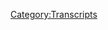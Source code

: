 {{DEFAULTSORT:
    #_TRANSCRIPT_0058:June 23, 2017
}}{{Transcript
    | title         = [[58: June 23, 2017]]
    | caption       = [https://knowledgefight.libsyn.com/knowledge-fight-june-23-2017 Listen to this episode on Libsyn]
    | episodeNumber = [[58: June 23, 2017|58]]
    | length        = 01:56:58
}}

{{MessageBox
    | header     = Warning: Bot Generated Content
    | text       = This transcript was automatically generated by transcription software and likely contains many mistakes and misattributions. Please check the audio for definitive quotes, attribution, and context.
    | image      = N3yvass4myg91.webp
    | imagewidth = 50px
    | id         = warning
}}

{{TranscriptBlock
    | name      = Unknown Speaker
    | timestamp = 00:00:00.000
    | text      = Andy in Kansas, you're on the air, thanks for holding.
}}

{{TranscriptBlock
    | name      = Unknown Speaker
    | timestamp = 00:00:04.000
    | text      = Hello Alex, I'm a first time caller, I'm a huge fan, I love your work.
}}

{{TranscriptBlock
    | name      = Unknown Speaker
    | timestamp = 00:00:07.280
    | text      = I love you.
}}

{{TranscriptBlock
    | name      = Unknown Speaker
    | timestamp = 00:00:07.679
    | text      = Hey everybody, welcome back to Knowledge Fight, I'm Dan.
}}

{{TranscriptBlock
    | name      = Unknown Speaker
    | timestamp = 00:00:10.080
    | text      = I'm Jordan!
}}

{{TranscriptBlock
    | name      = Unknown Speaker
    | timestamp = 00:00:12.480
    | text      = We had a little hitch there!
}}

{{TranscriptBlock
    | name      = Unknown Speaker
    | timestamp = 00:00:13.839
    | text      = I almost said I'm Jordan.
}}

{{TranscriptBlock
    | name      = Unknown Speaker
    | timestamp = 00:00:16.879
    | text      = Don't know what's going on in my head.
}}

{{TranscriptBlock
    | name      = Unknown Speaker
    | timestamp = 00:00:18.320
    | text      = There we go, all right.
}}

{{TranscriptBlock
    | name      = Unknown Speaker
    | timestamp = 00:00:19.440
    | text      = We're a couple dudes, we like to sit around, drink novelty beverages.
}}

{{TranscriptBlock
    | name      = Unknown Speaker
    | timestamp = 00:00:22.160
    | text      = And start off podcast professional as fuck.
}}

{{TranscriptBlock
    | name      = Unknown Speaker
    | timestamp = 00:00:25.839
    | text      = We could just cut this out and redo the intro,
}}

{{TranscriptBlock
    | name      = Unknown Speaker
    | timestamp = 00:00:29.039
    | text      = but I will be god-damned if we do that now.
}}

{{TranscriptBlock
    | name      = Unknown Speaker
    | timestamp = 00:00:31.440
    | text      = I fucking hate that you're calling me out after a split second stutter.
}}

{{TranscriptBlock
    | name      = Unknown Speaker
    | timestamp = 00:00:35.600
    | text      = I don't know, it threw my rhythm off, it's not you.
}}

{{TranscriptBlock
    | name      = Unknown Speaker
    | timestamp = 00:00:38.399
    | text      = Yeah it was a little, all right, fine.
}}

{{TranscriptBlock
    | name      = Unknown Speaker
    | timestamp = 00:00:41.039
    | text      = I couldn't help myself.
}}

{{TranscriptBlock
    | name      = Unknown Speaker
    | timestamp = 00:00:42.000
    | text      = I'm busted.
}}

{{TranscriptBlock
    | name      = Unknown Speaker
    | timestamp = 00:00:42.960
    | text      = Uh, we like to sit around, drink novelty beverages, and talk a little bit about Alex Jones.
}}

{{TranscriptBlock
    | name      = Unknown Speaker
    | timestamp = 00:00:46.880
    | text      = Yeah, the twist though, is that you know everything about Alex Jones.
}}

{{TranscriptBlock
    | name      = Unknown Speaker
    | timestamp = 00:00:50.719
    | text      = Pretty much.
}}

{{TranscriptBlock
    | name      = Unknown Speaker
    | timestamp = 00:00:51.359
    | text      = And I don't know anything about Alex Jones.
}}

{{TranscriptBlock
    | name      = Unknown Speaker
    | timestamp = 00:00:52.960
    | text      = There's another twist, you dropped one of the bottles of juice.
}}

{{TranscriptBlock
    | name      = Unknown Speaker
    | timestamp = 00:00:56.719
    | text      = Yeah, well I'm very tired, which is the whole point of getting this beverage.
}}

{{TranscriptBlock
    | name      = Unknown Speaker
    | timestamp = 00:01:02.159
    | text      = So tired that I dropped one.
}}

{{TranscriptBlock
    | name      = Unknown Speaker
    | timestamp = 00:01:04.239
    | text      = This is...
}}

{{TranscriptBlock
    | name      = Unknown Speaker
    | timestamp = 00:01:04.719
    | text      = You know what, I'm tired too, of excuses.
}}

{{TranscriptBlock
    | name      = Unknown Speaker
    | timestamp = 00:01:07.840
    | text      = Fair enough.
}}

{{TranscriptBlock
    | name      = Unknown Speaker
    | timestamp = 00:01:08.239
    | text      = Sick of the shit.
}}

{{TranscriptBlock
    | name      = Unknown Speaker
    | timestamp = 00:01:08.959
    | text      = Fair enough, fair enough.
}}

{{TranscriptBlock
    | name      = Unknown Speaker
    | timestamp = 00:01:10.640
    | text      = I forget the coconut juice, and now I forget this.
}}

{{TranscriptBlock
    | name      = Unknown Speaker
    | timestamp = 00:01:13.280
    | text      = This is a trend.
}}

{{TranscriptBlock
    | name      = Unknown Speaker
    | timestamp = 00:01:15.040
    | text      = It is organic mama chia, seed your soul.
}}

{{TranscriptBlock
    | name      = Unknown Speaker
    | timestamp = 00:01:18.319
    | text      = That sounds, it looks so gross.
}}

{{TranscriptBlock
    | name      = Unknown Speaker
    | timestamp = 00:01:19.840
    | text      = Blackberry hibiscus, and it's a chia vitality beverage.
}}

{{TranscriptBlock
    | name      = Unknown Speaker
    | timestamp = 00:01:23.599
    | text      = It's got seeds suspended in it, like it's colloidal.
}}

{{TranscriptBlock
    | name      = Unknown Speaker
    | timestamp = 00:01:27.200
    | text      = It is disgusting looking.
}}

{{TranscriptBlock
    | name      = Unknown Speaker
    | timestamp = 00:01:28.799
    | text      = It's a colloidal beverage.
}}

{{TranscriptBlock
    | name      = Unknown Speaker
    | timestamp = 00:01:30.239
    | text      = I think I'm supposed to take this out dropper by dropper and put it underneath my tongue.
}}

{{TranscriptBlock
    | name      = Unknown Speaker
    | timestamp = 00:01:34.000
    | text      = I agree.
}}

{{TranscriptBlock
    | name      = Unknown Speaker
    | timestamp = 00:01:34.400
    | text      = Isn't that how that works?
}}

{{TranscriptBlock
    | name      = Unknown Speaker
    | timestamp = 00:01:35.040
    | text      = I think so.
}}

{{TranscriptBlock
    | name      = Unknown Speaker
    | timestamp = 00:01:35.760
    | text      = It is vitality, it is colloidal.
}}

{{TranscriptBlock
    | name      = Unknown Speaker
    | timestamp = 00:01:37.439
    | text      = This is the Alex Jones beverage.
}}

{{TranscriptBlock
    | name      = Unknown Speaker
    | timestamp = 00:01:39.120
    | text      = It is an excellent source of fiber.
}}

{{TranscriptBlock
    | name      = Unknown Speaker
    | timestamp = 00:01:40.879
    | text      = I'm gonna take a sip of this.
}}

{{TranscriptBlock
    | name      = Unknown Speaker
    | timestamp = 00:01:41.920
    | text      = Stop reading the fucking thing and drink it.
}}

{{TranscriptBlock
    | name      = Unknown Speaker
    | timestamp = 00:01:44.000
    | text      = Oh my god, I don't want to try this.
}}

{{TranscriptBlock
    | name      = Unknown Speaker
    | timestamp = 00:01:47.120
    | text      = Oh no.
}}

{{TranscriptBlock
    | name      = Unknown Speaker
    | timestamp = 00:01:48.799
    | text      = It, it looks...
}}

{{TranscriptBlock
    | name      = Unknown Speaker
    | timestamp = 00:01:49.599
    | text      = Oh, it tastes good, but your first instinct is to chew it.
}}

{{TranscriptBlock
    | name      = Unknown Speaker
    | timestamp = 00:01:53.120
    | text      = To spit it out.
}}

{{TranscriptBlock
    | name      = Unknown Speaker
    | timestamp = 00:01:54.239
    | text      = No, it's, you drink all these fucking seeds.
}}

{{TranscriptBlock
    | name      = Unknown Speaker
    | timestamp = 00:01:57.120
    | text      = It seems to me like drinking yogurt.
}}

{{TranscriptBlock
    | name      = Unknown Speaker
    | timestamp = 00:01:59.280
    | text      = All right, here we go.
}}

{{TranscriptBlock
    | name      = Unknown Speaker
    | timestamp = 00:02:00.079
    | text      = It's very thick.
}}

{{TranscriptBlock
    | name      = Unknown Speaker
    | timestamp = 00:02:02.079
    | text      = Just swallow it, don't...
}}

{{TranscriptBlock
    | name      = Unknown Speaker
    | timestamp = 00:02:04.719
    | text      = Not a chance.
}}

{{TranscriptBlock
    | name      = Unknown Speaker
    | timestamp = 00:02:05.920
    | text      = Not a chance.
}}

{{TranscriptBlock
    | name      = Unknown Speaker
    | timestamp = 00:02:06.480
    | text      = Fuck that noise.
}}

{{TranscriptBlock
    | name      = Unknown Speaker
    | timestamp = 00:02:07.359
    | text      = It's not bad.
}}

{{TranscriptBlock
    | name      = Unknown Speaker
    | timestamp = 00:02:08.159
    | text      = It doesn't taste bad, but I would never, ugh.
}}

{{TranscriptBlock
    | name      = Unknown Speaker
    | timestamp = 00:02:10.479
    | text      = Yeah, right?
}}

{{TranscriptBlock
    | name      = Unknown Speaker
    | timestamp = 00:02:11.680
    | text      = You have to get used to just swallowing a shit ton of seeds every time.
}}

{{TranscriptBlock
    | name      = Unknown Speaker
    | timestamp = 00:02:15.280
    | text      = This is what it feels like to be a woman.
}}

{{TranscriptBlock
    | name      = Unknown Speaker
    | timestamp = 00:02:16.960
    | text      = Yeah.
}}

{{TranscriptBlock
    | name      = Unknown Speaker
    | timestamp = 00:02:17.360
    | text      = Anyways.
}}

{{TranscriptBlock
    | name      = Unknown Speaker
    | timestamp = 00:02:18.960
    | text      = It's like tiny boba.
}}

{{TranscriptBlock
    | name      = Unknown Speaker
    | timestamp = 00:02:20.240
    | text      = That was a really good joke.
}}

{{TranscriptBlock
    | name      = Unknown Speaker
    | timestamp = 00:02:21.919
    | text      = No it wasn't.
}}

{{TranscriptBlock
    | name      = Unknown Speaker
    | timestamp = 00:02:22.400
    | text      = That's why I walked right over it.
}}

{{TranscriptBlock
    | name      = Unknown Speaker
    | timestamp = 00:02:24.719
    | text      = Fine, fine.
}}

{{TranscriptBlock
    | name      = Unknown Speaker
    | timestamp = 00:02:26.159
    | text      = So Jordan, today we are going to be going over the
}}

{{TranscriptBlock
    | name      = Unknown Speaker
    | timestamp = 00:02:29.039
    | text      = June 23rd, 2017 episode of the Alex Jones show.
}}

{{TranscriptBlock
    | name      = Unknown Speaker
    | timestamp = 00:02:32.960
    | text      = We're back in the present.
}}

{{TranscriptBlock
    | name      = Unknown Speaker
    | timestamp = 00:02:34.400
    | text      = Oh boy.
}}

{{TranscriptBlock
    | name      = Unknown Speaker
    | timestamp = 00:02:35.039
    | text      = It feels like a long time since we've been in the present.
}}

{{TranscriptBlock
    | name      = Unknown Speaker
    | timestamp = 00:02:37.199
    | text      = It's been a while.
}}

{{TranscriptBlock
    | name      = Unknown Speaker
    | timestamp = 00:02:38.319
    | text      = Not much in the present has been going on.
}}

{{TranscriptBlock
    | name      = Unknown Speaker
    | timestamp = 00:02:40.000
    | text      = I feel like the news is very boring lately.
}}

{{TranscriptBlock
    | name      = Unknown Speaker
    | timestamp = 00:02:42.080
    | text      = Well, I skipped last week of listening to him in the present.
}}

{{TranscriptBlock
    | name      = Unknown Speaker
    | timestamp = 00:02:45.680
    | text      = Because after the Megyn Kelly interview, I was like, I don't want to listen to him brag.
}}

{{TranscriptBlock
    | name      = Unknown Speaker
    | timestamp = 00:02:49.680
    | text      = I don't want to listen to him gloat for a week about,
}}

{{TranscriptBlock
    | name      = Unknown Speaker
    | timestamp = 00:02:52.080
    | text      = I have bested the mainstream media.
}}

{{TranscriptBlock
    | name      = Unknown Speaker
    | timestamp = 00:02:54.560
    | text      = And so I retreated to 2015.
}}

{{TranscriptBlock
    | name      = Unknown Speaker
    | timestamp = 00:02:56.560
    | text      = Right.
}}

{{TranscriptBlock
    | name      = Unknown Speaker
    | timestamp = 00:02:56.800
    | text      = I spent most of my time in my studies of 2015,
}}

{{TranscriptBlock
    | name      = Unknown Speaker
    | timestamp = 00:02:59.840
    | text      = as opposed to listening to him jack himself off on the air.
}}

{{TranscriptBlock
    | name      = Unknown Speaker
    | timestamp = 00:03:02.479
    | text      = Right.
}}

{{TranscriptBlock
    | name      = Unknown Speaker
    | timestamp = 00:03:02.879
    | text      = However, I was like, ah, we got to check in, see what's going on.
}}

{{TranscriptBlock
    | name      = Unknown Speaker
    | timestamp = 00:03:07.039
    | text      = I checked in today.
}}

{{TranscriptBlock
    | name      = Unknown Speaker
    | timestamp = 00:03:08.960
    | text      = And today, as we're recording this on Tuesday.
}}

{{TranscriptBlock
    | name      = Unknown Speaker
    | timestamp = 00:03:11.840
    | text      = And David Knight was hosting and Owen Schroyer.
}}

{{TranscriptBlock
    | name      = Unknown Speaker
    | timestamp = 00:03:15.680
    | text      = Bummer.
}}

{{TranscriptBlock
    | name      = Unknown Speaker
    | timestamp = 00:03:16.639
    | text      = And they were talking about the CNN video that James O'Keefe.
}}

{{TranscriptBlock
    | name      = Unknown Speaker
    | timestamp = 00:03:21.120
    | text      = I have not seen it.
}}

{{TranscriptBlock
    | name      = Unknown Speaker
    | timestamp = 00:03:23.039
    | text      = I'm assuming that if it's got a name like James O'Keefe behind it,
}}

{{TranscriptBlock
    | name      = Unknown Speaker
    | timestamp = 00:03:27.199
    | text      = it's either a painting of a vagina flower or it is bullshit.
}}

{{TranscriptBlock
    | name      = Unknown Speaker
    | timestamp = 00:03:31.919
    | text      = It is very edited.
}}

{{TranscriptBlock
    | name      = Unknown Speaker
    | timestamp = 00:03:33.840
    | text      = And it's a CNN segment producer, I believe.
}}

{{TranscriptBlock
    | name      = Unknown Speaker
    | timestamp = 00:03:37.520
    | text      = And he's saying that there isn't any evidence of Trump and Russia's collusion.
}}

{{TranscriptBlock
    | name      = Unknown Speaker
    | timestamp = 00:03:43.039
    | text      = And that the higher ups are pushing those stories because of ratings.
}}

{{TranscriptBlock
    | name      = Unknown Speaker
    | timestamp = 00:03:47.039
    | text      = OK.
}}

{{TranscriptBlock
    | name      = Unknown Speaker
    | timestamp = 00:03:47.360
    | text      = And that sort of thing.
}}

{{TranscriptBlock
    | name      = Unknown Speaker
    | timestamp = 00:03:48.080
    | text      = I mean, it's a James O'Keefe production.
}}

{{TranscriptBlock
    | name      = Unknown Speaker
    | timestamp = 00:03:49.759
    | text      = Right.
}}

{{TranscriptBlock
    | name      = Unknown Speaker
    | timestamp = 00:03:50.159
    | text      = You know this when he's involved.
}}

{{TranscriptBlock
    | name      = Unknown Speaker
    | timestamp = 00:03:52.560
    | text      = Project Veritas is involved.
}}

{{TranscriptBlock
    | name      = Unknown Speaker
    | timestamp = 00:03:54.240
    | text      = It's not true.
}}

{{TranscriptBlock
    | name      = Unknown Speaker
    | timestamp = 00:03:55.199
    | text      = Yeah.
}}

{{TranscriptBlock
    | name      = Unknown Speaker
    | timestamp = 00:03:55.520
    | text      = That is just a good through line.
}}

{{TranscriptBlock
    | name      = Unknown Speaker
    | timestamp = 00:03:58.000
    | text      = So Alex called in and talked about how James O'Keefe has just killed CNN.
}}

{{TranscriptBlock
    | name      = Unknown Speaker
    | timestamp = 00:04:04.879
    | text      = Yeah.
}}

{{TranscriptBlock
    | name      = Unknown Speaker
    | timestamp = 00:04:06.000
    | text      = Oh, yeah.
}}

{{TranscriptBlock
    | name      = Unknown Speaker
    | timestamp = 00:04:06.719
    | text      = It's time to brag.
}}

{{TranscriptBlock
    | name      = Unknown Speaker
    | timestamp = 00:04:07.759
    | text      = Alex is calling into the show to say this.
}}

{{TranscriptBlock
    | name      = Unknown Speaker
    | timestamp = 00:04:10.240
    | text      = And I could hear tropical birds in the background.
}}

{{TranscriptBlock
    | name      = Unknown Speaker
    | timestamp = 00:04:12.800
    | text      = So I'm sure he is on a vacation.
}}

{{TranscriptBlock
    | name      = Unknown Speaker
    | timestamp = 00:04:14.879
    | text      = He's not calling a vacation.
}}

{{TranscriptBlock
    | name      = Unknown Speaker
    | timestamp = 00:04:17.279
    | text      = Gotcha.
}}

{{TranscriptBlock
    | name      = Unknown Speaker
    | timestamp = 00:04:17.680
    | text      = I went back to Monday.
}}

{{TranscriptBlock
    | name      = Unknown Speaker
    | timestamp = 00:04:19.120
    | text      = It's a fact finding mission to see exactly how tropical birds learn to talk.
}}

{{TranscriptBlock
    | name      = Unknown Speaker
    | timestamp = 00:04:24.319
    | text      = Spoiler alert.
}}

{{TranscriptBlock
    | name      = Unknown Speaker
    | timestamp = 00:04:25.519
    | text      = It's God.
}}

{{TranscriptBlock
    | name      = Unknown Speaker
    | timestamp = 00:04:26.399
    | text      = What if you yell globalist at a tropical bird?
}}

{{TranscriptBlock
    | name      = Unknown Speaker
    | timestamp = 00:04:29.279
    | text      = What happens?
}}

{{TranscriptBlock
    | name      = Unknown Speaker
    | timestamp = 00:04:30.639
    | text      = Empirical studies have shown they yell globalist back.
}}

{{TranscriptBlock
    | name      = Unknown Speaker
    | timestamp = 00:04:33.759
    | text      = Yeah, yeah, of course.
}}

{{TranscriptBlock
    | name      = Unknown Speaker
    | timestamp = 00:04:34.639
    | text      = Which proves.
}}

{{TranscriptBlock
    | name      = Unknown Speaker
    | timestamp = 00:04:35.519
    | text      = Exactly.
}}

{{TranscriptBlock
    | name      = Unknown Speaker
    | timestamp = 00:04:36.959
    | text      = Who trained them to yell globalist first?
}}

{{TranscriptBlock
    | name      = Unknown Speaker
    | timestamp = 00:04:39.120
    | text      = It's obviously Soros.
}}

{{TranscriptBlock
    | name      = Unknown Speaker
    | timestamp = 00:04:40.720
    | text      = Exactly.
}}

{{TranscriptBlock
    | name      = Unknown Speaker
    | timestamp = 00:04:41.279
    | text      = Big money from Soros is going into tropical bird training.
}}

{{TranscriptBlock
    | name      = Unknown Speaker
    | timestamp = 00:04:45.120
    | text      = They all go on vacation, all the globalists together.
}}

{{TranscriptBlock
    | name      = Unknown Speaker
    | timestamp = 00:04:47.759
    | text      = And of course, the first thing that they say to introduce each other is like globalist.
}}

{{TranscriptBlock
    | name      = Unknown Speaker
    | timestamp = 00:04:52.560
    | text      = Yes, exactly.
}}

{{TranscriptBlock
    | name      = Unknown Speaker
    | timestamp = 00:04:53.600
    | text      = You doff your cap, you say globalist.
}}

{{TranscriptBlock
    | name      = Unknown Speaker
    | timestamp = 00:04:55.920
    | text      = Short bow if you're a Japanese globalist.
}}

{{TranscriptBlock
    | name      = Unknown Speaker
    | timestamp = 00:04:57.680
    | text      = Absolutely.
}}

{{TranscriptBlock
    | name      = Unknown Speaker
    | timestamp = 00:04:58.240
    | text      = Yep.
}}

{{TranscriptBlock
    | name      = Unknown Speaker
    | timestamp = 00:04:58.639
    | text      = Respectful.
}}

{{TranscriptBlock
    | name      = Unknown Speaker
    | timestamp = 00:04:59.759
    | text      = Of course.
}}

{{TranscriptBlock
    | name      = Unknown Speaker
    | timestamp = 00:05:00.240
    | text      = See, what you do is if you go up to a bird and you say globalist and it says globalist back,
}}

{{TranscriptBlock
    | name      = Unknown Speaker
    | timestamp = 00:05:07.279
    | text      = no big deal.
}}

{{TranscriptBlock
    | name      = Unknown Speaker
    | timestamp = 00:05:08.160
    | text      = But if you go up to a bird and it says globalist first,
}}

{{TranscriptBlock
    | name      = Unknown Speaker
    | timestamp = 00:05:13.040
    | text      = that means you're close to one of their redoubts.
}}

{{TranscriptBlock
    | name      = Unknown Speaker
    | timestamp = 00:05:15.439
    | text      = Okay.
}}

{{TranscriptBlock
    | name      = Unknown Speaker
    | timestamp = 00:05:15.920
    | text      = One of their armored redoubts because that bird will have already been taught the word globalist.
}}

{{TranscriptBlock
    | name      = Unknown Speaker
    | timestamp = 00:05:19.519
    | text      = That makes the least amount of sense of anything I have ever heard in my entire life.
}}

{{TranscriptBlock
    | name      = Unknown Speaker
    | timestamp = 00:05:23.600
    | text      = Well, I'm thinking of the dream quest of Unknown Kadab here by H.P. Lovecraft.
}}

{{TranscriptBlock
    | name      = Unknown Speaker
    | timestamp = 00:05:29.279
    | text      = All right.
}}

{{TranscriptBlock
    | name      = Unknown Speaker
    | timestamp = 00:05:29.759
    | text      = It's a long way to go for this reference.
}}

{{TranscriptBlock
    | name      = Unknown Speaker
    | timestamp = 00:05:31.040
    | text      = I was wondering if we were going to get an obscure Lovecraft reference today.
}}

{{TranscriptBlock
    | name      = Unknown Speaker
    | timestamp = 00:05:34.959
    | text      = You've also taken a couple of weeks off quoting obscure H.P. Lovecraft.
}}

{{TranscriptBlock
    | name      = Unknown Speaker
    | timestamp = 00:05:39.920
    | text      = Well, good to be back.
}}

{{TranscriptBlock
    | name      = Unknown Speaker
    | timestamp = 00:05:40.959
    | text      = So I went to Monday's episode to see what was going on there,
}}

{{TranscriptBlock
    | name      = Unknown Speaker
    | timestamp = 00:05:43.920
    | text      = see if Alex was there or if he's been gone.
}}

{{TranscriptBlock
    | name      = Unknown Speaker
    | timestamp = 00:05:46.720
    | text      = He was gone.
}}

{{TranscriptBlock
    | name      = Unknown Speaker
    | timestamp = 00:05:47.360
    | text      = It was Owen Schroyer hosting.
}}

{{TranscriptBlock
    | name      = Unknown Speaker
    | timestamp = 00:05:48.879
    | text      = So I went back to Sunday to try and find an episode for us to cover.
}}

{{TranscriptBlock
    | name      = Unknown Speaker
    | timestamp = 00:05:52.240
    | text      = Sunday, Owen Schroyer hosting.
}}

{{TranscriptBlock
    | name      = Unknown Speaker
    | timestamp = 00:05:53.839
    | text      = So I'm like, oh, Alex has been gone all weekend.
}}

{{TranscriptBlock
    | name      = Unknown Speaker
    | timestamp = 00:05:55.839
    | text      = Right.
}}

{{TranscriptBlock
    | name      = Unknown Speaker
    | timestamp = 00:05:56.240
    | text      = So I go back to Friday and this is Friday, June 23rd, 2017.
}}

{{TranscriptBlock
    | name      = Unknown Speaker
    | timestamp = 00:06:01.279
    | text      = We're going to be covering.
}}

{{TranscriptBlock
    | name      = Unknown Speaker
    | timestamp = 00:06:02.480
    | text      = And what I discovered in the first hour of this show is lunacy.
}}

{{TranscriptBlock
    | name      = Unknown Speaker
    | timestamp = 00:06:07.519
    | text      = Oh boy.
}}

{{TranscriptBlock
    | name      = Unknown Speaker
    | timestamp = 00:06:08.079
    | text      = It's really irresponsible and very dangerous and maybe not as funny as I want this to be.
}}

{{TranscriptBlock
    | name      = Unknown Speaker
    | timestamp = 00:06:13.600
    | text      = Oh, come on.
}}

{{TranscriptBlock
    | name      = Unknown Speaker
    | timestamp = 00:06:14.639
    | text      = But we'll try.
}}

{{TranscriptBlock
    | name      = Unknown Speaker
    | timestamp = 00:06:15.439
    | text      = There's some funniness in there.
}}

{{TranscriptBlock
    | name      = Unknown Speaker
    | timestamp = 00:06:16.720
    | text      = All right.
}}

{{TranscriptBlock
    | name      = Unknown Speaker
    | timestamp = 00:06:17.759
    | text      = But I listen to the whole thing and, you know, he does an interview with a guy named Max Kaiser,
}}

{{TranscriptBlock
    | name      = Unknown Speaker
    | timestamp = 00:06:22.319
    | text      = who's another one of his faulty intellectual economic guys.
}}

{{TranscriptBlock
    | name      = Unknown Speaker
    | timestamp = 00:06:28.720
    | text      = You know, he has his Gerald Cilentes and Harry Dentz and Peters Shiff,
}}

{{TranscriptBlock
    | name      = Unknown Speaker
    | timestamp = 00:06:36.079
    | text      = these types who come in and tell everybody that shit's about to go bad.
}}

{{TranscriptBlock
    | name      = Unknown Speaker
    | timestamp = 00:06:39.680
    | text      = Of course.
}}

{{TranscriptBlock
    | name      = Unknown Speaker
    | timestamp = 00:06:40.079
    | text      = The real twist.
}}

{{TranscriptBlock
    | name      = Unknown Speaker
    | timestamp = 00:06:41.360
    | text      = Buy gold.
}}

{{TranscriptBlock
    | name      = Unknown Speaker
    | timestamp = 00:06:42.079
    | text      = He's so boring that I didn't cut any of this interview, but it's a curve ball from the buy
}}

{{TranscriptBlock
    | name      = Unknown Speaker
    | timestamp = 00:06:48.560
    | text      = gold because he is sort of saying gold's pretty cool.
}}

{{TranscriptBlock
    | name      = Unknown Speaker
    | timestamp = 00:06:51.519
    | text      = Okay.
}}

{{TranscriptBlock
    | name      = Unknown Speaker
    | timestamp = 00:06:51.839
    | text      = But this Max Kaiser guy, what he's also saying is, hey, get my cryptocurrency.
}}

{{TranscriptBlock
    | name      = Unknown Speaker
    | timestamp = 00:07:00.240
    | text      = Ooh, now that's a good move right there.
}}

{{TranscriptBlock
    | name      = Unknown Speaker
    | timestamp = 00:07:03.120
    | text      = He's trying to sell Max coins.
}}

{{TranscriptBlock
    | name      = Unknown Speaker
    | timestamp = 00:07:05.519
    | text      = That can't be true.
}}

{{TranscriptBlock
    | name      = Unknown Speaker
    | timestamp = 00:07:06.800
    | text      = Yeah, absolutely.
}}

{{TranscriptBlock
    | name      = Unknown Speaker
    | timestamp = 00:07:07.680
    | text      = I looked it up.
}}

{{TranscriptBlock
    | name      = Unknown Speaker
    | timestamp = 00:07:08.240
    | text      = He has his own cryptocurrency that's named after him.
}}

{{TranscriptBlock
    | name      = Unknown Speaker
    | timestamp = 00:07:11.519
    | text      = Oh, I didn't realize you could just do that.
}}

{{TranscriptBlock
    | name      = Unknown Speaker
    | timestamp = 00:07:14.639
    | text      = Yeah, I guess you can.
}}

{{TranscriptBlock
    | name      = Unknown Speaker
    | timestamp = 00:07:15.680
    | text      = Yeah, of course you can.
}}

{{TranscriptBlock
    | name      = Unknown Speaker
    | timestamp = 00:07:17.040
    | text      = It's not regulated by anybody.
}}

{{TranscriptBlock
    | name      = Unknown Speaker
    | timestamp = 00:07:18.720
    | text      = No, I think one Max coin is worth something like 20 cents now or something like that.
}}

{{TranscriptBlock
    | name      = Unknown Speaker
    | timestamp = 00:07:23.360
    | text      = That's not terrible.
}}

{{TranscriptBlock
    | name      = Unknown Speaker
    | timestamp = 00:07:24.160
    | text      = But it came up from like a 10th of a cent to now 20 cents.
}}

{{TranscriptBlock
    | name      = Unknown Speaker
    | timestamp = 00:07:27.519
    | text      = That's a huge swing.
}}

{{TranscriptBlock
    | name      = Unknown Speaker
    | timestamp = 00:07:28.879
    | text      = That is a huge swing.
}}

{{TranscriptBlock
    | name      = Unknown Speaker
    | timestamp = 00:07:30.000
    | text      = It is mathematically.
}}

{{TranscriptBlock
    | name      = Unknown Speaker
    | timestamp = 00:07:31.360
    | text      = But be that as it may, it's irresponsible to sell gold on your show when you're fear
}}

{{TranscriptBlock
    | name      = Unknown Speaker
    | timestamp = 00:07:38.160
    | text      = mongering about an economic collapse.
}}

{{TranscriptBlock
    | name      = Unknown Speaker
    | timestamp = 00:07:39.759
    | text      = Usually.
}}

{{TranscriptBlock
    | name      = Unknown Speaker
    | timestamp = 00:07:40.319
    | text      = It's very irresponsible to sell your own currency.
}}

{{TranscriptBlock
    | name      = Unknown Speaker
    | timestamp = 00:07:43.920
    | text      = I know, but that's such a great move.
}}

{{TranscriptBlock
    | name      = Unknown Speaker
    | timestamp = 00:07:46.319
    | text      = I love it.
}}

{{TranscriptBlock
    | name      = Unknown Speaker
    | timestamp = 00:07:47.040
    | text      = I love it.
}}

{{TranscriptBlock
    | name      = Unknown Speaker
    | timestamp = 00:07:48.079
    | text      = Look, go fucking big.
}}

{{TranscriptBlock
    | name      = Unknown Speaker
    | timestamp = 00:07:50.480
    | text      = Yeah.
}}

{{TranscriptBlock
    | name      = Unknown Speaker
    | timestamp = 00:07:50.959
    | text      = Knowledge fight coins coming soon.
}}

{{TranscriptBlock
    | name      = Unknown Speaker
    | timestamp = 00:07:53.120
    | text      = Yeah.
}}

{{TranscriptBlock
    | name      = Unknown Speaker
    | timestamp = 00:07:53.439
    | text      = Can you just do that?
}}

{{TranscriptBlock
    | name      = Unknown Speaker
    | timestamp = 00:07:54.959
    | text      = I don't know.
}}

{{TranscriptBlock
    | name      = Unknown Speaker
    | timestamp = 00:07:55.519
    | text      = I think you can, can't you?
}}

{{TranscriptBlock
    | name      = Unknown Speaker
    | timestamp = 00:07:57.040
    | text      = I don't want to make my own economy.
}}

{{TranscriptBlock
    | name      = Unknown Speaker
    | timestamp = 00:07:58.800
    | text      = Why not?
}}

{{TranscriptBlock
    | name      = Unknown Speaker
    | timestamp = 00:07:59.519
    | text      = It seems like a lot of work.
}}

{{TranscriptBlock
    | name      = Unknown Speaker
    | timestamp = 00:08:00.800
    | text      = Well, look, that way we become our own sovereign podcast.
}}

{{TranscriptBlock
    | name      = Unknown Speaker
    | timestamp = 00:08:04.800
    | text      = That's what we've always wanted.
}}

{{TranscriptBlock
    | name      = Unknown Speaker
    | timestamp = 00:08:06.639
    | text      = Once you can print digital money, you're good to go.
}}

{{TranscriptBlock
    | name      = Unknown Speaker
    | timestamp = 00:08:09.519
    | text      = I just, I just feel like it's more hassle than it's worth.
}}

{{TranscriptBlock
    | name      = Unknown Speaker
    | timestamp = 00:08:12.160
    | text      = And then if someone, if the market falls out of knowledge, fight coins, we are responsible
}}

{{TranscriptBlock
    | name      = Unknown Speaker
    | timestamp = 00:08:16.800
    | text      = for screwing over so many people.
}}

{{TranscriptBlock
    | name      = Unknown Speaker
    | timestamp = 00:08:18.480
    | text      = Well, it was a bad idea to make them only usable at Disneyland locations and not Disney
}}

{{TranscriptBlock
    | name      = Unknown Speaker
    | timestamp = 00:08:24.000
    | text      = World.
}}

{{TranscriptBlock
    | name      = Unknown Speaker
    | timestamp = 00:08:24.639
    | text      = That was a rough, look, I feel like we lost a lot of money on that.
}}

{{TranscriptBlock
    | name      = Unknown Speaker
    | timestamp = 00:08:27.920
    | text      = It states rights.
}}

{{TranscriptBlock
    | name      = Unknown Speaker
    | timestamp = 00:08:30.240
    | text      = I don't, Disney World is globalist.
}}

{{TranscriptBlock
    | name      = Unknown Speaker
    | timestamp = 00:08:32.960
    | text      = Disneyland is sovereign.
}}

{{TranscriptBlock
    | name      = Unknown Speaker
    | timestamp = 00:08:34.559
    | text      = It makes perfect sense.
}}

{{TranscriptBlock
    | name      = Unknown Speaker
    | timestamp = 00:08:35.840
    | text      = Small, big.
}}

{{TranscriptBlock
    | name      = Unknown Speaker
    | timestamp = 00:08:36.799
    | text      = It's all that's fucking saying.
}}

{{TranscriptBlock
    | name      = Unknown Speaker
    | timestamp = 00:08:37.840
    | text      = You have sold me.
}}

{{TranscriptBlock
    | name      = Unknown Speaker
    | timestamp = 00:08:40.960
    | text      = So anyway, we're going to get to this episode.
}}

{{TranscriptBlock
    | name      = Unknown Speaker
    | timestamp = 00:08:43.759
    | text      = I'm going to start as Alex starts.
}}

{{TranscriptBlock
    | name      = Unknown Speaker
    | timestamp = 00:08:45.919
    | text      = We'll just go exactly where he begins the episode.
}}

{{TranscriptBlock
    | name      = Unknown Speaker
    | timestamp = 00:08:48.480
    | text      = This is going to be a fun thing whenever I choke to death on chia seeds.
}}

{{TranscriptBlock
    | name      = Unknown Speaker
    | timestamp = 00:08:52.879
    | text      = Wow.
}}

{{TranscriptBlock
    | name      = Unknown Speaker
    | timestamp = 00:08:53.600
    | text      = Friday.
}}

{{TranscriptBlock
    | name      = Unknown Speaker
    | timestamp = 00:08:55.360
    | text      = Raging war on corruption.
}}

{{TranscriptBlock
    | name      = Unknown Speaker
    | timestamp = 00:08:57.919
    | text      = It's Alex Jones coming to you live from the front lines of the Info War.
}}

{{TranscriptBlock
    | name      = Unknown Speaker
    | timestamp = 00:09:04.639
    | text      = Well, here we are, ladies and gentlemen, hard to believe it's already Friday.
}}

{{TranscriptBlock
    | name      = Unknown Speaker
    | timestamp = 00:09:07.759
    | text      = The 23rd day of June, 2017.
}}

{{TranscriptBlock
    | name      = Unknown Speaker
    | timestamp = 00:09:11.200
    | text      = And all hell is breaking loose again.
}}

{{TranscriptBlock
    | name      = Unknown Speaker
    | timestamp = 00:09:14.879
    | text      = I want to stop there because I, he says that every day.
}}

{{TranscriptBlock
    | name      = Unknown Speaker
    | timestamp = 00:09:18.960
    | text      = I was going to say, yeah, that's, that's how this show works, right?
}}

{{TranscriptBlock
    | name      = Unknown Speaker
    | timestamp = 00:09:22.159
    | text      = He says every, well, first of all, hell is breaking loose.
}}

{{TranscriptBlock
    | name      = Unknown Speaker
    | timestamp = 00:09:24.320
    | text      = He says a lot, but he says it's hard to believe it's already blank day.
}}

{{TranscriptBlock
    | name      = Unknown Speaker
    | timestamp = 00:09:28.240
    | text      = Oh, he says that all the time.
}}

{{TranscriptBlock
    | name      = Unknown Speaker
    | timestamp = 00:09:29.759
    | text      = And I kind of think that's charming on a little, it's kind of like a little broadcaster trick.
}}

{{TranscriptBlock
    | name      = Unknown Speaker
    | timestamp = 00:09:34.639
    | text      = It's just a nice, Hey, it's hard to believe all this time has passed.
}}

{{TranscriptBlock
    | name      = Unknown Speaker
    | timestamp = 00:09:39.360
    | text      = Hard to believe yet another day has come and gone and we are still alive.
}}

{{TranscriptBlock
    | name      = Unknown Speaker
    | timestamp = 00:09:43.679
    | text      = It's folksy and I kind of like it, but then the all hell is breaking loose.
}}

{{TranscriptBlock
    | name      = Unknown Speaker
    | timestamp = 00:09:47.600
    | text      = All right.
}}

{{TranscriptBlock
    | name      = Unknown Speaker
    | timestamp = 00:09:48.000
    | text      = You've, you've switched.
}}

{{TranscriptBlock
    | name      = Unknown Speaker
    | timestamp = 00:09:48.639
    | text      = All hell breaks loose all the time.
}}

{{TranscriptBlock
    | name      = Unknown Speaker
    | timestamp = 00:09:50.720
    | text      = You switched very fast.
}}

{{TranscriptBlock
    | name      = Unknown Speaker
    | timestamp = 00:09:52.159
    | text      = Yeah.
}}

{{TranscriptBlock
    | name      = Unknown Speaker
    | timestamp = 00:09:52.480
    | text      = He's going, he's starting the show.
}}

{{TranscriptBlock
    | name      = Unknown Speaker
    | timestamp = 00:09:53.840
    | text      = He wants to tell you about how the globalists, uh, they're scared.
}}

{{TranscriptBlock
    | name      = Unknown Speaker
    | timestamp = 00:09:57.440
    | text      = They're scared right now.
}}

{{TranscriptBlock
    | name      = Unknown Speaker
    | timestamp = 00:09:59.039
    | text      = And there's trouble in globalist land, which I'm going to start calling Disney World.
}}

{{TranscriptBlock
    | name      = Unknown Speaker
    | timestamp = 00:10:02.799
    | text      = The Democrats have lost a fourth consecutive special election.
}}

{{TranscriptBlock
    | name      = Unknown Speaker
    | timestamp = 00:10:07.840
    | text      = They consecutively broke all previous records in each one of the four failed special elections
}}

{{TranscriptBlock
    | name      = Unknown Speaker
    | timestamp = 00:10:15.039
    | text      = since president Trump was sworn in on January 20th, 2017, the day the power began to transfer
}}

{{TranscriptBlock
    | name      = Unknown Speaker
    | timestamp = 00:10:24.080
    | text      = from Washington and from globalist combines offshore back to we, the people.
}}

{{TranscriptBlock
    | name      = Unknown Speaker
    | timestamp = 00:10:31.200
    | text      = And he's been delivering in Royal spades and the globalist hijacked our country, hijacked
}}

{{TranscriptBlock
    | name      = Unknown Speaker
    | timestamp = 00:10:39.600
    | text      = Europe, hijacked Latin America, hijacked Africa, hijacked Eastern Europe, hijacked Russia,
}}

{{TranscriptBlock
    | name      = Unknown Speaker
    | timestamp = 00:10:44.799
    | text      = hijacked the Middle East are in total complete absolute freak out mode.
}}

{{TranscriptBlock
    | name      = Unknown Speaker
    | timestamp = 00:10:53.440
    | text      = They burned through 35 million on the special elections.
}}

{{TranscriptBlock
    | name      = Unknown Speaker
    | timestamp = 00:10:57.600
    | text      = And that was just the party, not just their packs.
}}

{{TranscriptBlock
    | name      = Unknown Speaker
    | timestamp = 00:11:00.240
    | text      = How much did the Republicans want to be elitist who are part of a cult of power who believe
}}

{{TranscriptBlock
    | name      = Unknown Speaker
    | timestamp = 00:11:08.559
    | text      = that they're sitting on top of the bitter clingers and that they control the Christians
}}

{{TranscriptBlock
    | name      = Unknown Speaker
    | timestamp = 00:11:12.960
    | text      = and the Patriots.
}}

{{TranscriptBlock
    | name      = Unknown Speaker
    | timestamp = 00:11:13.519
    | text      = And I guess they do.
}}

{{TranscriptBlock
    | name      = Unknown Speaker
    | timestamp = 00:11:14.399
    | text      = They have our children in their clutches, they brainwash them, they force inoculate
}}

{{TranscriptBlock
    | name      = Unknown Speaker
    | timestamp = 00:11:18.639
    | text      = them, but the sleeping giant is awakening to what they're doing.
}}

{{TranscriptBlock
    | name      = Unknown Speaker
    | timestamp = 00:11:22.240
    | text      = So they're trying to cling onto the host.
}}

{{TranscriptBlock
    | name      = Unknown Speaker
    | timestamp = 00:11:25.039
    | text      = The parasites are in a desperate, insane panic.
}}

{{TranscriptBlock
    | name      = Unknown Speaker
    | timestamp = 00:11:29.039
    | text      = That is a run on sentence.
}}

{{TranscriptBlock
    | name      = Unknown Speaker
    | timestamp = 00:11:30.639
    | text      = Oh, absolutely.
}}

{{TranscriptBlock
    | name      = Unknown Speaker
    | timestamp = 00:11:32.799
    | text      = That went so many different places.
}}

{{TranscriptBlock
    | name      = Unknown Speaker
    | timestamp = 00:11:36.399
    | text      = We're just going from, okay, the globalists are bummed because they lost four consecutive
}}

{{TranscriptBlock
    | name      = Unknown Speaker
    | timestamp = 00:11:41.840
    | text      = special elections, all of which the Democrat far outperformed previous elections.
}}

{{TranscriptBlock
    | name      = Unknown Speaker
    | timestamp = 00:11:47.919
    | text      = And far closer than they should have been, with the exception of one of them, right?
}}

{{TranscriptBlock
    | name      = Unknown Speaker
    | timestamp = 00:11:55.200
    | text      = Wasn't one of them a bit...
}}

{{TranscriptBlock
    | name      = Unknown Speaker
    | timestamp = 00:11:56.879
    | text      = Georgia was, the Ossoff race was very much, everybody kind of predicted a far better showing
}}

{{TranscriptBlock
    | name      = Unknown Speaker
    | timestamp = 00:12:04.159
    | text      = for Ossoff.
}}

{{TranscriptBlock
    | name      = Unknown Speaker
    | timestamp = 00:12:04.720
    | text      = Yeah.
}}

{{TranscriptBlock
    | name      = Unknown Speaker
    | timestamp = 00:12:05.919
    | text      = But, you know, you gotta pick the southern lady who hates gay people.
}}

{{TranscriptBlock
    | name      = Unknown Speaker
    | timestamp = 00:12:10.480
    | text      = Sure.
}}

{{TranscriptBlock
    | name      = Unknown Speaker
    | timestamp = 00:12:10.960
    | text      = You gotta do it.
}}

{{TranscriptBlock
    | name      = Unknown Speaker
    | timestamp = 00:12:12.159
    | text      = She doesn't think they're real.
}}

{{TranscriptBlock
    | name      = Unknown Speaker
    | timestamp = 00:12:13.759
    | text      = Fine.
}}

{{TranscriptBlock
    | name      = Unknown Speaker
    | timestamp = 00:12:14.559
    | text      = Put her in Congress.
}}

{{TranscriptBlock
    | name      = Unknown Speaker
    | timestamp = 00:12:17.360
    | text      = I'm trying to find statistics on how much the Republicans spent.
}}

{{TranscriptBlock
    | name      = Unknown Speaker
    | timestamp = 00:12:20.639
    | text      = Oh, the Republicans spent so much more money.
}}

{{TranscriptBlock
    | name      = Unknown Speaker
    | timestamp = 00:12:22.960
    | text      = Yeah, it's...
}}

{{TranscriptBlock
    | name      = Unknown Speaker
    | timestamp = 00:12:23.840
    | text      = Now, the problem is, they have so much more money.
}}

{{TranscriptBlock
    | name      = Unknown Speaker
    | timestamp = 00:12:26.879
    | text      = Right.
}}

{{TranscriptBlock
    | name      = Unknown Speaker
    | timestamp = 00:12:27.360
    | text      = Because their best friends are billionaires.
}}

{{TranscriptBlock
    | name      = Unknown Speaker
    | timestamp = 00:12:31.200
    | text      = Of course.
}}

{{TranscriptBlock
    | name      = Unknown Speaker
    | timestamp = 00:12:31.759
    | text      = And Democrats' best friends are billionaires, but not as many of them.
}}

{{TranscriptBlock
    | name      = Unknown Speaker
    | timestamp = 00:12:35.840
    | text      = And unions.
}}

{{TranscriptBlock
    | name      = Unknown Speaker
    | timestamp = 00:12:36.960
    | text      = And unions.
}}

{{TranscriptBlock
    | name      = Unknown Speaker
    | timestamp = 00:12:37.600
    | text      = And unions are dying.
}}

{{TranscriptBlock
    | name      = Unknown Speaker
    | timestamp = 00:12:39.039
    | text      = Yeah, it seems like they don't have a whole lot in their coffers.
}}

{{TranscriptBlock
    | name      = Unknown Speaker
    | timestamp = 00:12:41.279
    | text      = But thankfully there are a few billionaires, and they are globalists, it turns out.
}}

{{TranscriptBlock
    | name      = Unknown Speaker
    | timestamp = 00:12:46.320
    | text      = Yeah, Soros.
}}

{{TranscriptBlock
    | name      = Unknown Speaker
    | timestamp = 00:12:48.080
    | text      = So then we go into, they're panicking, and they're trying to get us out of here.
}}

{{TranscriptBlock
    | name      = Unknown Speaker
    | timestamp = 00:12:53.759
    | text      = They're panicking, and...
}}

{{TranscriptBlock
    | name      = Unknown Speaker
    | timestamp = 00:12:55.440
    | text      = But, they have our kids.
}}

{{TranscriptBlock
    | name      = Unknown Speaker
    | timestamp = 00:12:57.039
    | text      = Yeah, how did we get to they have our kids?
}}

{{TranscriptBlock
    | name      = Unknown Speaker
    | timestamp = 00:12:59.360
    | text      = Public schools.
}}

{{TranscriptBlock
    | name      = Unknown Speaker
    | timestamp = 00:13:01.120
    | text      = Why did he jump into that so fast?
}}

{{TranscriptBlock
    | name      = Unknown Speaker
    | timestamp = 00:13:03.840
    | text      = I don't know.
}}

{{TranscriptBlock
    | name      = Unknown Speaker
    | timestamp = 00:13:04.720
    | text      = But that's their last chance, I guess.
}}

{{TranscriptBlock
    | name      = Unknown Speaker
    | timestamp = 00:13:07.440
    | text      = To eat our kids?
}}

{{TranscriptBlock
    | name      = Unknown Speaker
    | timestamp = 00:13:08.399
    | text      = I guess so.
}}

{{TranscriptBlock
    | name      = Unknown Speaker
    | timestamp = 00:13:09.039
    | text      = To step on our kids.
}}

{{TranscriptBlock
    | name      = Unknown Speaker
    | timestamp = 00:13:10.080
    | text      = Maybe.
}}

{{TranscriptBlock
    | name      = Unknown Speaker
    | timestamp = 00:13:10.720
    | text      = Brainwash them and shoot them up with stuff.
}}

{{TranscriptBlock
    | name      = Unknown Speaker
    | timestamp = 00:13:12.559
    | text      = Brainwash them and shoot them up with...
}}

{{TranscriptBlock
    | name      = Unknown Speaker
    | timestamp = 00:13:13.919
    | text      = That doesn't sound like a bad Sunday.
}}

{{TranscriptBlock
    | name      = Unknown Speaker
    | timestamp = 00:13:16.080
    | text      = No.
}}

{{TranscriptBlock
    | name      = Unknown Speaker
    | timestamp = 00:13:17.519
    | text      = I mean, we're full of a lot of bullshit.
}}

{{TranscriptBlock
    | name      = Unknown Speaker
    | timestamp = 00:13:20.879
    | text      = Right out the gate.
}}

{{TranscriptBlock
    | name      = Unknown Speaker
    | timestamp = 00:13:21.840
    | text      = Because he's misleading...
}}

{{TranscriptBlock
    | name      = Unknown Speaker
    | timestamp = 00:13:22.799
    | text      = Hot start.
}}

{{TranscriptBlock
    | name      = Unknown Speaker
    | timestamp = 00:13:23.279
    | text      = ...about all these special elections.
}}

{{TranscriptBlock
    | name      = Unknown Speaker
    | timestamp = 00:13:24.639
    | text      = He's obfuscating.
}}

{{TranscriptBlock
    | name      = Unknown Speaker
    | timestamp = 00:13:25.600
    | text      = He's not dealing with the fact that, if you look at the actual statistics on it,
}}

{{TranscriptBlock
    | name      = Unknown Speaker
    | timestamp = 00:13:30.159
    | text      = the Republicans should be worried about the turnout and about the results.
}}

{{TranscriptBlock
    | name      = Unknown Speaker
    | timestamp = 00:13:35.279
    | text      = Even though they won, it does indicate bad things are coming.
}}

{{TranscriptBlock
    | name      = Unknown Speaker
    | timestamp = 00:13:38.879
    | text      = Yeah.
}}

{{TranscriptBlock
    | name      = Unknown Speaker
    | timestamp = 00:13:39.519
    | text      = Because all of those were heavy Republican-leaning areas.
}}

{{TranscriptBlock
    | name      = Unknown Speaker
    | timestamp = 00:13:43.279
    | text      = I swear to God, I have been sitting here...
}}

{{TranscriptBlock
    | name      = Unknown Speaker
    | timestamp = 00:13:45.360
    | text      = I want to have listened to the last part of what you said,
}}

{{TranscriptBlock
    | name      = Unknown Speaker
    | timestamp = 00:13:48.960
    | text      = but you said replicants instead of Republicans the first time?
}}

{{TranscriptBlock
    | name      = Unknown Speaker
    | timestamp = 00:13:52.399
    | text      = No, I didn't.
}}

{{TranscriptBlock
    | name      = Unknown Speaker
    | timestamp = 00:13:53.039
    | text      = You totally did.
}}

{{TranscriptBlock
    | name      = Unknown Speaker
    | timestamp = 00:13:54.000
    | text      = No.
}}

{{TranscriptBlock
    | name      = Unknown Speaker
    | timestamp = 00:13:54.480
    | text      = It was fantastic.
}}

{{TranscriptBlock
    | name      = Unknown Speaker
    | timestamp = 00:13:55.440
    | text      = No, I didn't.
}}

{{TranscriptBlock
    | name      = Unknown Speaker
    | timestamp = 00:13:56.000
    | text      = I could not be happier.
}}

{{TranscriptBlock
    | name      = Unknown Speaker
    | timestamp = 00:13:57.120
    | text      = Oh my God.
}}

{{TranscriptBlock
    | name      = Unknown Speaker
    | timestamp = 00:13:57.600
    | text      = You're gonna read back on the tape and you're gonna be like,
}}

{{TranscriptBlock
    | name      = Unknown Speaker
    | timestamp = 00:13:59.919
    | text      = Holy shit, he said replicants.
}}

{{TranscriptBlock
    | name      = Unknown Speaker
    | timestamp = 00:14:01.919
    | text      = And that is my favorite thing.
}}

{{TranscriptBlock
    | name      = Unknown Speaker
    | timestamp = 00:14:03.519
    | text      = And I'm not going to refer to myself as he.
}}

{{TranscriptBlock
    | name      = Unknown Speaker
    | timestamp = 00:14:05.440
    | text      = We should...
}}

{{TranscriptBlock
    | name      = Unknown Speaker
    | timestamp = 00:14:06.720
    | text      = Well, if you're saying replicants, how can you be sure?
}}

{{TranscriptBlock
    | name      = Unknown Speaker
    | timestamp = 00:14:10.559
    | text      = I'm very confused now.
}}

{{TranscriptBlock
    | name      = Unknown Speaker
    | timestamp = 00:14:12.159
    | text      = I might be reading too much Philip K. Dick.
}}

{{TranscriptBlock
    | name      = Unknown Speaker
    | timestamp = 00:14:13.919
    | text      = I...
}}

{{TranscriptBlock
    | name      = Unknown Speaker
    | timestamp = 00:14:14.320
    | text      = Oh man.
}}

{{TranscriptBlock
    | name      = Unknown Speaker
    | timestamp = 00:14:15.200
    | text      = That's a great...
}}

{{TranscriptBlock
    | name      = Unknown Speaker
    | timestamp = 00:14:16.159
    | text      = That's what the Republicans are.
}}

{{TranscriptBlock
    | name      = Unknown Speaker
    | timestamp = 00:14:17.279
    | text      = They're replicants.
}}

{{TranscriptBlock
    | name      = Unknown Speaker
    | timestamp = 00:14:18.080
    | text      = Uh, fair enough.
}}

{{TranscriptBlock
    | name      = Unknown Speaker
    | timestamp = 00:14:18.879
    | text      = They have no souls.
}}

{{TranscriptBlock
    | name      = Unknown Speaker
    | timestamp = 00:14:20.000
    | text      = So you might be thinking that Alex is high-minded.
}}

{{TranscriptBlock
    | name      = Unknown Speaker
    | timestamp = 00:14:23.279
    | text      = He's talking politics.
}}

{{TranscriptBlock
    | name      = Unknown Speaker
    | timestamp = 00:14:24.320
    | text      = He's talking taking our kids.
}}

{{TranscriptBlock
    | name      = Unknown Speaker
    | timestamp = 00:14:26.080
    | text      = That this episode is going to deal with a lot of meat.
}}

{{TranscriptBlock
    | name      = Unknown Speaker
    | timestamp = 00:14:28.720
    | text      = A lot of meat and potatoes issues.
}}

{{TranscriptBlock
    | name      = Unknown Speaker
    | timestamp = 00:14:30.080
    | text      = Absolutely.
}}

{{TranscriptBlock
    | name      = Unknown Speaker
    | timestamp = 00:14:30.639
    | text      = He's going to get down into why the special elections were so close
}}

{{TranscriptBlock
    | name      = Unknown Speaker
    | timestamp = 00:14:34.399
    | text      = and how it's a really...
}}

{{TranscriptBlock
    | name      = Unknown Speaker
    | timestamp = 00:14:35.759
    | text      = It's actually kind of a good thing for the Republicans because they won all of them.
}}

{{TranscriptBlock
    | name      = Unknown Speaker
    | timestamp = 00:14:40.720
    | text      = When you would expect if anti-Trump sentiment were this, this huge,
}}

{{TranscriptBlock
    | name      = Unknown Speaker
    | timestamp = 00:14:44.559
    | text      = which it seems to be, they would have lost.
}}

{{TranscriptBlock
    | name      = Unknown Speaker
    | timestamp = 00:14:47.039
    | text      = You might think even that he's going to spin it as,
}}

{{TranscriptBlock
    | name      = Unknown Speaker
    | timestamp = 00:14:49.600
    | text      = you know, if you want to look at the truth,
}}

{{TranscriptBlock
    | name      = Unknown Speaker
    | timestamp = 00:14:51.279
    | text      = Republicans should have won majorly in all of them.
}}

{{TranscriptBlock
    | name      = Unknown Speaker
    | timestamp = 00:14:54.320
    | text      = Yeah.
}}

{{TranscriptBlock
    | name      = Unknown Speaker
    | timestamp = 00:14:54.639
    | text      = And instead they won pretty close.
}}

{{TranscriptBlock
    | name      = Unknown Speaker
    | timestamp = 00:14:57.039
    | text      = And that is going to light a fire under Republicans
}}

{{TranscriptBlock
    | name      = Unknown Speaker
    | timestamp = 00:14:59.279
    | text      = who had gotten complacent after the last election.
}}

{{TranscriptBlock
    | name      = Unknown Speaker
    | timestamp = 00:15:01.200
    | text      = Of course.
}}

{{TranscriptBlock
    | name      = Unknown Speaker
    | timestamp = 00:15:01.679
    | text      = Maybe he could spin it that way.
}}

{{TranscriptBlock
    | name      = Unknown Speaker
    | timestamp = 00:15:02.879
    | text      = Oh, of course.
}}

{{TranscriptBlock
    | name      = Unknown Speaker
    | timestamp = 00:15:03.679
    | text      = Nope.
}}

{{TranscriptBlock
    | name      = Unknown Speaker
    | timestamp = 00:15:04.240
    | text      = Punch more reporters.
}}

{{TranscriptBlock
    | name      = Unknown Speaker
    | timestamp = 00:15:06.080
    | text      = You'll win more elections.
}}

{{TranscriptBlock
    | name      = Unknown Speaker
    | timestamp = 00:15:07.759
    | text      = He does not deal with any of that.
}}

{{TranscriptBlock
    | name      = Unknown Speaker
    | timestamp = 00:15:09.360
    | text      = He's got something else on his mind that he wants to talk about.
}}

{{TranscriptBlock
    | name      = Unknown Speaker
    | timestamp = 00:15:11.679
    | text      = Do they back off?
}}

{{TranscriptBlock
    | name      = Unknown Speaker
    | timestamp = 00:15:12.639
    | text      = No.
}}

{{TranscriptBlock
    | name      = Unknown Speaker
    | timestamp = 00:15:13.039
    | text      = Johnny Depp, a meth head, $600 million that he made the last 20 years, lost it all.
}}

{{TranscriptBlock
    | name      = Unknown Speaker
    | timestamp = 00:15:19.440
    | text      = Strap it in.
}}

{{TranscriptBlock
    | name      = Unknown Speaker
    | timestamp = 00:15:20.240
    | text      = Looks like again, some meth mouth guy,
}}

{{TranscriptBlock
    | name      = Unknown Speaker
    | timestamp = 00:15:23.600
    | text      = some kind of homeless person you see on the side of the street.
}}

{{TranscriptBlock
    | name      = Unknown Speaker
    | timestamp = 00:15:27.279
    | text      = He comes out like he's a big, tough man.
}}

{{TranscriptBlock
    | name      = Unknown Speaker
    | timestamp = 00:15:29.919
    | text      = He can hardly stand up with some other water head.
}}

{{TranscriptBlock
    | name      = Unknown Speaker
    | timestamp = 00:15:33.679
    | text      = And they stand up there and talk about how they dream about killing the president.
}}

{{TranscriptBlock
    | name      = Unknown Speaker
    | timestamp = 00:15:39.279
    | text      = Oh, how original by another spoiled rotten piece of filth
}}

{{TranscriptBlock
    | name      = Unknown Speaker
    | timestamp = 00:15:43.360
    | text      = that if you don't like America, you should move to North Korea.
}}

{{TranscriptBlock
    | name      = Unknown Speaker
    | timestamp = 00:15:46.000
    | text      = If you don't love it, get out.
}}

{{TranscriptBlock
    | name      = Unknown Speaker
    | timestamp = 00:15:48.240
    | text      = Classic.
}}

{{TranscriptBlock
    | name      = Unknown Speaker
    | timestamp = 00:15:48.960
    | text      = There are more countries besides North Korea, right?
}}

{{TranscriptBlock
    | name      = Unknown Speaker
    | timestamp = 00:15:51.919
    | text      = That's absolutely true.
}}

{{TranscriptBlock
    | name      = Unknown Speaker
    | timestamp = 00:15:53.279
    | text      = But Alex seems to think that-
}}

{{TranscriptBlock
    | name      = Unknown Speaker
    | timestamp = 00:15:54.639
    | text      = Also, if you're a global, if you're like a globe hopping superstar Hollywood guy,
}}

{{TranscriptBlock
    | name      = Unknown Speaker
    | timestamp = 00:16:01.279
    | text      = you can go fucking anywhere, man.
}}

{{TranscriptBlock
    | name      = Unknown Speaker
    | timestamp = 00:16:02.879
    | text      = Yeah, he probably has houses in multiple countries.
}}

{{TranscriptBlock
    | name      = Unknown Speaker
    | timestamp = 00:16:04.559
    | text      = Yeah, of course.
}}

{{TranscriptBlock
    | name      = Unknown Speaker
    | timestamp = 00:16:06.480
    | text      = I would say that, first of all, Alex thinks that all liberals love North Korea.
}}

{{TranscriptBlock
    | name      = Unknown Speaker
    | timestamp = 00:16:11.039
    | text      = And that's, you know, that's silly.
}}

{{TranscriptBlock
    | name      = Unknown Speaker
    | timestamp = 00:16:13.440
    | text      = Okay, well-
}}

{{TranscriptBlock
    | name      = Unknown Speaker
    | timestamp = 00:16:14.080
    | text      = But second, Johnny Depp came out and said some stuff.
}}

{{TranscriptBlock
    | name      = Unknown Speaker
    | timestamp = 00:16:18.159
    | text      = Right.
}}

{{TranscriptBlock
    | name      = Unknown Speaker
    | timestamp = 00:16:18.639
    | text      = Last week.
}}

{{TranscriptBlock
    | name      = Unknown Speaker
    | timestamp = 00:16:19.519
    | text      = Like a Johnny Depp should.
}}

{{TranscriptBlock
    | name      = Unknown Speaker
    | timestamp = 00:16:21.200
    | text      = And Alex might spend most of his show talking about it.
}}

{{TranscriptBlock
    | name      = Unknown Speaker
    | timestamp = 00:16:25.519
    | text      = Oh, God.
}}

{{TranscriptBlock
    | name      = Unknown Speaker
    | timestamp = 00:16:26.399
    | text      = He is furious.
}}

{{TranscriptBlock
    | name      = Unknown Speaker
    | timestamp = 00:16:28.639
    | text      = For those of you who don't know what Johnny Depp said, we'll play the clip a little bit later.
}}

{{TranscriptBlock
    | name      = Unknown Speaker
    | timestamp = 00:16:31.919
    | text      = I don't know what Johnny Depp said.
}}

{{TranscriptBlock
    | name      = Unknown Speaker
    | timestamp = 00:16:33.360
    | text      = We'll play the clip a little bit later because Alex plays it on the show.
}}

{{TranscriptBlock
    | name      = Unknown Speaker
    | timestamp = 00:16:36.720
    | text      = But the extent of it is he's saying that Donald Trump needs help.
}}

{{TranscriptBlock
    | name      = Unknown Speaker
    | timestamp = 00:16:42.639
    | text      = He's responding to a question clearly in like a Q&A session.
}}

{{TranscriptBlock
    | name      = Unknown Speaker
    | timestamp = 00:16:46.000
    | text      = And he goes on to say, he prefaces it by saying,
}}

{{TranscriptBlock
    | name      = Unknown Speaker
    | timestamp = 00:16:52.320
    | text      = this is going to be in the press and it's going to be terrible.
}}

{{TranscriptBlock
    | name      = Unknown Speaker
    | timestamp = 00:16:55.600
    | text      = All right, I like that.
}}

{{TranscriptBlock
    | name      = Unknown Speaker
    | timestamp = 00:16:56.879
    | text      = I bet he says, I'm not saying anything,
}}

{{TranscriptBlock
    | name      = Unknown Speaker
    | timestamp = 00:17:00.399
    | text      = but when was the last time an actor assassinated a president?
}}

{{TranscriptBlock
    | name      = Unknown Speaker
    | timestamp = 00:17:07.599
    | text      = That's not bad.
}}

{{TranscriptBlock
    | name      = Unknown Speaker
    | timestamp = 00:17:08.480
    | text      = It's a joke.
}}

{{TranscriptBlock
    | name      = Unknown Speaker
    | timestamp = 00:17:08.960
    | text      = That's not bad.
}}

{{TranscriptBlock
    | name      = Unknown Speaker
    | timestamp = 00:17:11.279
    | text      = It's not a good joke, but for a Johnny Depp, that's not bad at all.
}}

{{TranscriptBlock
    | name      = Unknown Speaker
    | timestamp = 00:17:14.319
    | text      = No, and then he goes on to say.
}}

{{TranscriptBlock
    | name      = Unknown Speaker
    | timestamp = 00:17:16.079
    | text      = I mean, what with his meth mouth and his homeless look and he comes out like a big,
}}

{{TranscriptBlock
    | name      = Unknown Speaker
    | timestamp = 00:17:20.799
    | text      = tough guy, which is what you think of when you think Johnny Depp.
}}

{{TranscriptBlock
    | name      = Unknown Speaker
    | timestamp = 00:17:24.640
    | text      = He goes on to say, I'm not an actor.
}}

{{TranscriptBlock
    | name      = Unknown Speaker
    | timestamp = 00:17:27.200
    | text      = I lie for a living.
}}

{{TranscriptBlock
    | name      = Unknown Speaker
    | timestamp = 00:17:28.880
    | text      = But you know what it is?
}}

{{TranscriptBlock
    | name      = Unknown Speaker
    | timestamp = 00:17:30.160
    | text      = He's taken on a lot of the traits of Hunter S. Thompson.
}}

{{TranscriptBlock
    | name      = Unknown Speaker
    | timestamp = 00:17:33.599
    | text      = He has, he's using Hunter S. Thompson sort of youth, younger mannerisms.
}}

{{TranscriptBlock
    | name      = Unknown Speaker
    | timestamp = 00:17:38.240
    | text      = He's just acting like Hunter S. Thompson.
}}

{{TranscriptBlock
    | name      = Unknown Speaker
    | timestamp = 00:17:40.240
    | text      = Yeah.
}}

{{TranscriptBlock
    | name      = Unknown Speaker
    | timestamp = 00:17:40.480
    | text      = That's all he's doing for a life now.
}}

{{TranscriptBlock
    | name      = Unknown Speaker
    | timestamp = 00:17:42.880
    | text      = Now that Hunter S. Thompson's dead, his spirit for good or bad seems to live in Johnny Depp.
}}

{{TranscriptBlock
    | name      = Unknown Speaker
    | timestamp = 00:17:49.359
    | text      = Hey, you do one movie with him in it and there you go.
}}

{{TranscriptBlock
    | name      = Unknown Speaker
    | timestamp = 00:17:52.240
    | text      = Yeah.
}}

{{TranscriptBlock
    | name      = Unknown Speaker
    | timestamp = 00:17:52.480
    | text      = I mean, if I had to like try and get into that head space to do
}}

{{TranscriptBlock
    | name      = Unknown Speaker
    | timestamp = 00:17:56.559
    | text      = Fear and Loathing in Las Vegas, maybe I would go crazy too.
}}

{{TranscriptBlock
    | name      = Unknown Speaker
    | timestamp = 00:17:59.279
    | text      = Yeah.
}}

{{TranscriptBlock
    | name      = Unknown Speaker
    | timestamp = 00:17:59.759
    | text      = And maybe that's not the point.
}}

{{TranscriptBlock
    | name      = Unknown Speaker
    | timestamp = 00:18:00.799
    | text      = He went crazy.
}}

{{TranscriptBlock
    | name      = Unknown Speaker
    | timestamp = 00:18:01.440
    | text      = Maybe he was crazy long before it.
}}

{{TranscriptBlock
    | name      = Unknown Speaker
    | timestamp = 00:18:02.880
    | text      = Be that as a thing.
}}

{{TranscriptBlock
    | name      = Unknown Speaker
    | timestamp = 00:18:03.440
    | text      = Probably.
}}

{{TranscriptBlock
    | name      = Unknown Speaker
    | timestamp = 00:18:04.000
    | text      = That is Hunter S. Thompson-y.
}}

{{TranscriptBlock
    | name      = Unknown Speaker
    | timestamp = 00:18:06.000
    | text      = Like it's a joke.
}}

{{TranscriptBlock
    | name      = Unknown Speaker
    | timestamp = 00:18:06.960
    | text      = It's a dark joke, but it is a joke that plays on the fact
}}

{{TranscriptBlock
    | name      = Unknown Speaker
    | timestamp = 00:18:09.920
    | text      = that an actor once did kill the president.
}}

{{TranscriptBlock
    | name      = Unknown Speaker
    | timestamp = 00:18:11.839
    | text      = It's pretty good.
}}

{{TranscriptBlock
    | name      = Unknown Speaker
    | timestamp = 00:18:12.720
    | text      = It's all for Johnny Depp.
}}

{{TranscriptBlock
    | name      = Unknown Speaker
    | timestamp = 00:18:14.799
    | text      = Like I said, it's not a good joke.
}}

{{TranscriptBlock
    | name      = Unknown Speaker
    | timestamp = 00:18:16.319
    | text      = Like I'm not going to take it with me to a club, but it's not terrible.
}}

{{TranscriptBlock
    | name      = Unknown Speaker
    | timestamp = 00:18:22.720
    | text      = There's awareness within it.
}}

{{TranscriptBlock
    | name      = Unknown Speaker
    | timestamp = 00:18:24.319
    | text      = It's not like a threat or anything like that.
}}

{{TranscriptBlock
    | name      = Unknown Speaker
    | timestamp = 00:18:26.960
    | text      = He diffuses it by saying, I'm not an actor, you know, to insinuate.
}}

{{TranscriptBlock
    | name      = Unknown Speaker
    | timestamp = 00:18:30.880
    | text      = And he does say, I'm not saying anything.
}}

{{TranscriptBlock
    | name      = Unknown Speaker
    | timestamp = 00:18:32.960
    | text      = I'm not going to do this.
}}

{{TranscriptBlock
    | name      = Unknown Speaker
    | timestamp = 00:18:34.160
    | text      = Right.
}}

{{TranscriptBlock
    | name      = Unknown Speaker
    | timestamp = 00:18:34.559
    | text      = But Alex is furious about it.
}}

{{TranscriptBlock
    | name      = Unknown Speaker
    | timestamp = 00:18:36.400
    | text      = Of course.
}}

{{TranscriptBlock
    | name      = Unknown Speaker
    | timestamp = 00:18:37.279
    | text      = He takes it real hard and we'll get to some of his reactions.
}}

{{TranscriptBlock
    | name      = Unknown Speaker
    | timestamp = 00:18:42.640
    | text      = That I think are a little bit over the top.
}}

{{TranscriptBlock
    | name      = Unknown Speaker
    | timestamp = 00:18:44.960
    | text      = You think so?
}}

{{TranscriptBlock
    | name      = Unknown Speaker
    | timestamp = 00:18:45.839
    | text      = Yeah, but first he gets to an article that Paul Joseph Watson has written
}}

{{TranscriptBlock
    | name      = Unknown Speaker
    | timestamp = 00:18:50.480
    | text      = and he makes a very interesting offer to an unnamed woman.
}}

{{TranscriptBlock
    | name      = Unknown Speaker
    | timestamp = 00:18:54.079
    | text      = Uh-oh.
}}

{{TranscriptBlock
    | name      = Unknown Speaker
    | timestamp = 00:18:54.799
    | text      = Paul Watson has a video we're going to play coming up.
}}

{{TranscriptBlock
    | name      = Unknown Speaker
    | timestamp = 00:18:56.720
    | text      = The Dubbest Liberal Ever.
}}

{{TranscriptBlock
    | name      = Unknown Speaker
    | timestamp = 00:18:58.640
    | text      = Dubbest.
}}

{{TranscriptBlock
    | name      = Unknown Speaker
    | timestamp = 00:18:59.200
    | text      = And the woman says she wants more Muslims.
}}

{{TranscriptBlock
    | name      = Unknown Speaker
    | timestamp = 00:19:01.279
    | text      = They're not a threat.
}}

{{TranscriptBlock
    | name      = Unknown Speaker
    | timestamp = 00:19:02.160
    | text      = She says white men are.
}}

{{TranscriptBlock
    | name      = Unknown Speaker
    | timestamp = 00:19:03.920
    | text      = Yep.
}}

{{TranscriptBlock
    | name      = Unknown Speaker
    | timestamp = 00:19:04.240
    | text      = Some addled, spoiled, pension fund, government funded,
}}

{{TranscriptBlock
    | name      = Unknown Speaker
    | timestamp = 00:19:09.680
    | text      = college paid for, scholarship, whining idiot.
}}

{{TranscriptBlock
    | name      = Unknown Speaker
    | timestamp = 00:19:14.400
    | text      = I am going to offer this moron.
}}

{{TranscriptBlock
    | name      = Unknown Speaker
    | timestamp = 00:19:16.079
    | text      = None of that stuff is bad.
}}

{{TranscriptBlock
    | name      = Unknown Speaker
    | timestamp = 00:19:17.759
    | text      = First class tickets.
}}

{{TranscriptBlock
    | name      = Unknown Speaker
    | timestamp = 00:19:20.400
    | text      = First class tickets and 20,000 pounds to move for one year to Libya or to Syria.
}}

{{TranscriptBlock
    | name      = Unknown Speaker
    | timestamp = 00:19:29.519
    | text      = I'm sorry.
}}

{{TranscriptBlock
    | name      = Unknown Speaker
    | timestamp = 00:19:29.920
    | text      = Those are total war zones.
}}

{{TranscriptBlock
    | name      = Unknown Speaker
    | timestamp = 00:19:31.279
    | text      = Thanks to you people.
}}

{{TranscriptBlock
    | name      = Unknown Speaker
    | timestamp = 00:19:32.079
    | text      = Help them put the radical jihadis in.
}}

{{TranscriptBlock
    | name      = Unknown Speaker
    | timestamp = 00:19:33.440
    | text      = How about Saudi Arabia?
}}

{{TranscriptBlock
    | name      = Unknown Speaker
    | timestamp = 00:19:34.559
    | text      = I'm offering you 20,000 pounds.
}}

{{TranscriptBlock
    | name      = Unknown Speaker
    | timestamp = 00:19:36.480
    | text      = That's $35,000, $30,000.
}}

{{TranscriptBlock
    | name      = Unknown Speaker
    | timestamp = 00:19:38.079
    | text      = And I'm offering you first class one-way tickets to Riyadh, Saudi Arabia, baby.
}}

{{TranscriptBlock
    | name      = Unknown Speaker
    | timestamp = 00:19:45.920
    | text      = Oh, come on.
}}

{{TranscriptBlock
    | name      = Unknown Speaker
    | timestamp = 00:19:46.720
    | text      = You're fine without the baby.
}}

{{TranscriptBlock
    | name      = Unknown Speaker
    | timestamp = 00:19:47.920
    | text      = You show your face in public.
}}

{{TranscriptBlock
    | name      = Unknown Speaker
    | timestamp = 00:19:48.960
    | text      = They'll cane you and next they'll kill you.
}}

{{TranscriptBlock
    | name      = Unknown Speaker
    | timestamp = 00:19:52.960
    | text      = That might'll be Jones wishes Muslims to kill a poor woman.
}}

{{TranscriptBlock
    | name      = Unknown Speaker
    | timestamp = 00:19:56.559
    | text      = That's how they spent it when J-Lo was like, bring in more Muslims or any of these globalist
}}

{{TranscriptBlock
    | name      = Unknown Speaker
    | timestamp = 00:20:02.240
    | text      = minions.
}}

{{TranscriptBlock
    | name      = Unknown Speaker
    | timestamp = 00:20:02.799
    | text      = I go, hey, why don't you go move there then?
}}

{{TranscriptBlock
    | name      = Unknown Speaker
    | timestamp = 00:20:04.880
    | text      = Oh, oh no, we're not going to do that.
}}

{{TranscriptBlock
    | name      = Unknown Speaker
    | timestamp = 00:20:08.799
    | text      = The media spends it.
}}

{{TranscriptBlock
    | name      = Unknown Speaker
    | timestamp = 00:20:09.759
    | text      = I hope they go to the Middle East and get raped.
}}

{{TranscriptBlock
    | name      = Unknown Speaker
    | timestamp = 00:20:12.079
    | text      = No, I hope you don't bring that here because I've got three daughters and a son and I don't
}}

{{TranscriptBlock
    | name      = Unknown Speaker
    | timestamp = 00:20:18.720
    | text      = like it.
}}

{{TranscriptBlock
    | name      = Unknown Speaker
    | timestamp = 00:20:19.599
    | text      = I don't want to bring North Korea here.
}}

{{TranscriptBlock
    | name      = Unknown Speaker
    | timestamp = 00:20:21.359
    | text      = Hell, they're trying to transplant whole Syrian towns of invaders that came in and took over
}}

{{TranscriptBlock
    | name      = Unknown Speaker
    | timestamp = 00:20:26.720
    | text      = invaders into Germany right now.
}}

{{TranscriptBlock
    | name      = Unknown Speaker
    | timestamp = 00:20:28.799
    | text      = They've already brought 10 million in.
}}

{{TranscriptBlock
    | name      = Unknown Speaker
    | timestamp = 00:20:30.799
    | text      = I'm sorry.
}}

{{TranscriptBlock
    | name      = Unknown Speaker
    | timestamp = 00:20:31.119
    | text      = I kept seeing 5 million the last couple of years and 7 million total the last eight years.
}}

{{TranscriptBlock
    | name      = Unknown Speaker
    | timestamp = 00:20:35.599
    | text      = No, it's 10 million.
}}

{{TranscriptBlock
    | name      = Unknown Speaker
    | timestamp = 00:20:41.359
    | text      = Everybody's heard.
}}

{{TranscriptBlock
    | name      = Unknown Speaker
    | timestamp = 00:20:42.319
    | text      = Oh, we took our brain for us this morning.
}}

{{TranscriptBlock
    | name      = Unknown Speaker
    | timestamp = 00:20:44.400
    | text      = That's for sure.
}}

{{TranscriptBlock
    | name      = Unknown Speaker
    | timestamp = 00:20:45.039
    | text      = You may.
}}

{{TranscriptBlock
    | name      = Unknown Speaker
    | timestamp = 00:20:45.440
    | text      = I got to play the end there.
}}

{{TranscriptBlock
    | name      = Unknown Speaker
    | timestamp = 00:20:47.039
    | text      = You talked over his horrible end to that piece, that chunk that really needs to be heard.
}}

{{TranscriptBlock
    | name      = Unknown Speaker
    | timestamp = 00:20:56.000
    | text      = Hear this.
}}

{{TranscriptBlock
    | name      = Unknown Speaker
    | timestamp = 00:20:57.599
    | text      = Years and 7 million total the last eight years.
}}

{{TranscriptBlock
    | name      = Unknown Speaker
    | timestamp = 00:21:00.400
    | text      = No, it's 10 million.
}}

{{TranscriptBlock
    | name      = Unknown Speaker
    | timestamp = 00:21:06.240
    | text      = Everybody's heard about Islamic Scourge.
}}

{{TranscriptBlock
    | name      = Unknown Speaker
    | timestamp = 00:21:09.119
    | text      = Oh, no.
}}

{{TranscriptBlock
    | name      = Unknown Speaker
    | timestamp = 00:21:15.759
    | text      = That was the most offensive part of that whole thing.
}}

{{TranscriptBlock
    | name      = Unknown Speaker
    | timestamp = 00:21:17.440
    | text      = Yeah, that's why it needed to be played.
}}

{{TranscriptBlock
    | name      = Unknown Speaker
    | timestamp = 00:21:18.480
    | text      = Yeah, that whole screed.
}}

{{TranscriptBlock
    | name      = Unknown Speaker
    | timestamp = 00:21:19.519
    | text      = That was very, very offensive to me.
}}

{{TranscriptBlock
    | name      = Unknown Speaker
    | timestamp = 00:21:21.680
    | text      = So I've looked up the cost of living in Saudi Arabia and $35,000 a year is probably pretty
}}

{{TranscriptBlock
    | name      = Unknown Speaker
    | timestamp = 00:21:28.640
    | text      = good, but you'll probably make it for a year on that.
}}

{{TranscriptBlock
    | name      = Unknown Speaker
    | timestamp = 00:21:30.799
    | text      = Okay.
}}

{{TranscriptBlock
    | name      = Unknown Speaker
    | timestamp = 00:21:31.440
    | text      = It's about, for a decent one bedroom apartment, about $700 a month, you know?
}}

{{TranscriptBlock
    | name      = Unknown Speaker
    | timestamp = 00:21:36.559
    | text      = So, I mean, you know, that's comparable.
}}

{{TranscriptBlock
    | name      = Unknown Speaker
    | timestamp = 00:21:38.480
    | text      = That seems pretty expensive, actually, for, you know.
}}

{{TranscriptBlock
    | name      = Unknown Speaker
    | timestamp = 00:21:42.240
    | text      = I don't know.
}}

{{TranscriptBlock
    | name      = Unknown Speaker
    | timestamp = 00:21:43.200
    | text      = Chicago would be like $1,100 or something like that.
}}

{{TranscriptBlock
    | name      = Unknown Speaker
    | timestamp = 00:21:45.279
    | text      = Yeah, I want to see one of these apartments.
}}

{{TranscriptBlock
    | name      = Unknown Speaker
    | timestamp = 00:21:47.680
    | text      = Yeah, let's take them up on this offer.
}}

{{TranscriptBlock
    | name      = Unknown Speaker
    | timestamp = 00:21:49.200
    | text      = For sure.
}}

{{TranscriptBlock
    | name      = Unknown Speaker
    | timestamp = 00:21:49.759
    | text      = Yeah, let's go.
}}

{{TranscriptBlock
    | name      = Unknown Speaker
    | timestamp = 00:21:51.440
    | text      = Does this apply to anyone?
}}

{{TranscriptBlock
    | name      = Unknown Speaker
    | timestamp = 00:21:52.799
    | text      = I feel like it's actually safer there right now.
}}

{{TranscriptBlock
    | name      = Unknown Speaker
    | timestamp = 00:21:55.599
    | text      = I would probably go.
}}

{{TranscriptBlock
    | name      = Unknown Speaker
    | timestamp = 00:21:57.279
    | text      = Yeah, I don't think it's terrible.
}}

{{TranscriptBlock
    | name      = Unknown Speaker
    | timestamp = 00:21:59.359
    | text      = I haven't seen the world.
}}

{{TranscriptBlock
    | name      = Unknown Speaker
    | timestamp = 00:22:00.480
    | text      = Yeah, I'd like to travel, but also, I actually probably wouldn't because I have my job and
}}

{{TranscriptBlock
    | name      = Unknown Speaker
    | timestamp = 00:22:04.480
    | text      = all and, you know, uprooting my life would be difficult, but presuming I was, you know,
}}

{{TranscriptBlock
    | name      = Unknown Speaker
    | timestamp = 00:22:08.960
    | text      = fancy-free and careless, I would just be like, absolutely, I'll do that.
}}

{{TranscriptBlock
    | name      = Unknown Speaker
    | timestamp = 00:22:12.880
    | text      = I just quit my job.
}}

{{TranscriptBlock
    | name      = Unknown Speaker
    | timestamp = 00:22:14.160
    | text      = Fuck yeah.
}}

{{TranscriptBlock
    | name      = Unknown Speaker
    | timestamp = 00:22:15.279
    | text      = Yeah, but you have a...
}}

{{TranscriptBlock
    | name      = Unknown Speaker
    | timestamp = 00:22:16.640
    | text      = Who cares?
}}

{{TranscriptBlock
    | name      = Unknown Speaker
    | timestamp = 00:22:17.759
    | text      = I like my job.
}}

{{TranscriptBlock
    | name      = Unknown Speaker
    | timestamp = 00:22:20.400
    | text      = But that's weird.
}}

{{TranscriptBlock
    | name      = Unknown Speaker
    | timestamp = 00:22:24.319
    | text      = That's pretty weird.
}}

{{TranscriptBlock
    | name      = Unknown Speaker
    | timestamp = 00:22:25.119
    | text      = Yeah.
}}

{{TranscriptBlock
    | name      = Unknown Speaker
    | timestamp = 00:22:26.079
    | text      = Well, so why did he put it in pounds?
}}

{{TranscriptBlock
    | name      = Unknown Speaker
    | timestamp = 00:22:28.720
    | text      = Oh, was it a British lady?
}}

{{TranscriptBlock
    | name      = Unknown Speaker
    | timestamp = 00:22:29.759
    | text      = I think it might have been a British lady.
}}

{{TranscriptBlock
    | name      = Unknown Speaker
    | timestamp = 00:22:30.799
    | text      = Okay, that would make more sense.
}}

{{TranscriptBlock
    | name      = Unknown Speaker
    | timestamp = 00:22:31.839
    | text      = I think he's referencing something that Paul Joseph Watson might have said in his article.
}}

{{TranscriptBlock
    | name      = Unknown Speaker
    | timestamp = 00:22:35.680
    | text      = Oh, okay.
}}

{{TranscriptBlock
    | name      = Unknown Speaker
    | timestamp = 00:22:36.240
    | text      = Because, so Alex is not going to get a taker on that, but he should stop offering people
}}

{{TranscriptBlock
    | name      = Unknown Speaker
    | timestamp = 00:22:41.039
    | text      = money.
}}

{{TranscriptBlock
    | name      = Unknown Speaker
    | timestamp = 00:22:41.519
    | text      = It's clearly, clearly he doesn't have $30,000 to throw around, I don't think, at this point.
}}

{{TranscriptBlock
    | name      = Unknown Speaker
    | timestamp = 00:22:47.200
    | text      = But you made a very astute observation that someone took his brain force, and I don't
}}

{{TranscriptBlock
    | name      = Unknown Speaker
    | timestamp = 00:22:54.079
    | text      = think, I think he definitely did.
}}

{{TranscriptBlock
    | name      = Unknown Speaker
    | timestamp = 00:22:57.200
    | text      = And this clip, this next clip kind of confirms it a little.
}}

{{TranscriptBlock
    | name      = Unknown Speaker
    | timestamp = 00:23:00.240
    | text      = Go to break, come back with Johnny Depp.
}}

{{TranscriptBlock
    | name      = Unknown Speaker
    | timestamp = 00:23:02.079
    | text      = All of it today, I am wound up, and I'm in my Infowars uniform today.
}}

{{TranscriptBlock
    | name      = Unknown Speaker
    | timestamp = 00:23:07.599
    | text      = I'm not wearing the sports jacket and the button-up shirt because I need to be able
}}

{{TranscriptBlock
    | name      = Unknown Speaker
    | timestamp = 00:23:12.640
    | text      = to get wound up proper here today.
}}

{{TranscriptBlock
    | name      = Unknown Speaker
    | timestamp = 00:23:14.960
    | text      = I got my balls on the table.
}}

{{TranscriptBlock
    | name      = Unknown Speaker
    | timestamp = 00:23:17.200
    | text      = Wound up today, everybody.
}}

{{TranscriptBlock
    | name      = Unknown Speaker
    | timestamp = 00:23:19.359
    | text      = So get ready.
}}

{{TranscriptBlock
    | name      = Unknown Speaker
    | timestamp = 00:23:20.880
    | text      = He just called himself Tuck Buckford.
}}

{{TranscriptBlock
    | name      = Unknown Speaker
    | timestamp = 00:23:22.960
    | text      = Oh yeah.
}}

{{TranscriptBlock
    | name      = Unknown Speaker
    | timestamp = 00:23:23.519
    | text      = He called himself the fake character that Stephen Colbert uses to make fun of him.
}}

{{TranscriptBlock
    | name      = Unknown Speaker
    | timestamp = 00:23:28.559
    | text      = Yeah.
}}

{{TranscriptBlock
    | name      = Unknown Speaker
    | timestamp = 00:23:29.119
    | text      = Because he really-
}}

{{TranscriptBlock
    | name      = Unknown Speaker
    | timestamp = 00:23:30.079
    | text      = Reclaim it.
}}

{{TranscriptBlock
    | name      = Unknown Speaker
    | timestamp = 00:23:30.960
    | text      = That's a smart move.
}}

{{TranscriptBlock
    | name      = Unknown Speaker
    | timestamp = 00:23:32.000
    | text      = I'm full, I'm on board with him doing that.
}}

{{TranscriptBlock
    | name      = Unknown Speaker
    | timestamp = 00:23:34.720
    | text      = I think that's a very smart move.
}}

{{TranscriptBlock
    | name      = Unknown Speaker
    | timestamp = 00:23:36.160
    | text      = It would be, but recently Alex put out a video where he really, it was convoluted.
}}

{{TranscriptBlock
    | name      = Unknown Speaker
    | timestamp = 00:23:43.759
    | text      = What he did is he played a character named Tuck Buckford.
}}

{{TranscriptBlock
    | name      = Unknown Speaker
    | timestamp = 00:23:47.920
    | text      = Uh, now I'm against it.
}}

{{TranscriptBlock
    | name      = Unknown Speaker
    | timestamp = 00:23:49.680
    | text      = Hold on.
}}

{{TranscriptBlock
    | name      = Unknown Speaker
    | timestamp = 00:23:50.559
    | text      = He had a wig on.
}}

{{TranscriptBlock
    | name      = Unknown Speaker
    | timestamp = 00:23:51.920
    | text      = And now I'm back in.
}}

{{TranscriptBlock
    | name      = Unknown Speaker
    | timestamp = 00:23:53.599
    | text      = He was a liberal guy who Alex Jones ripped off.
}}

{{TranscriptBlock
    | name      = Unknown Speaker
    | timestamp = 00:23:58.640
    | text      = Alex Jones ripped off the original Tuck Buckford character, uh, personality or whatever.
}}

{{TranscriptBlock
    | name      = Unknown Speaker
    | timestamp = 00:24:04.559
    | text      = And then Stephen Colbert is ripping off Alex Jones.
}}

{{TranscriptBlock
    | name      = Unknown Speaker
    | timestamp = 00:24:08.079
    | text      = But there's a real Tuck Buckford who is a super liberal and very angry.
}}

{{TranscriptBlock
    | name      = Unknown Speaker
    | timestamp = 00:24:12.480
    | text      = And so he brings out a pinata of Trump and starts attacking it with a hatchet and screaming.
}}

{{TranscriptBlock
    | name      = Unknown Speaker
    | timestamp = 00:24:18.400
    | text      = It's-
}}

{{TranscriptBlock
    | name      = Unknown Speaker
    | timestamp = 00:24:19.200
    | text      = That is amazing.
}}

{{TranscriptBlock
    | name      = Unknown Speaker
    | timestamp = 00:24:21.119
    | text      = It's convoluted as hell.
}}

{{TranscriptBlock
    | name      = Unknown Speaker
    | timestamp = 00:24:22.240
    | text      = I don't, I, wait, so-
}}

{{TranscriptBlock
    | name      = Unknown Speaker
    | timestamp = 00:24:24.960
    | text      = I rarely encourage people to watch anything he's done,
}}

{{TranscriptBlock
    | name      = Unknown Speaker
    | timestamp = 00:24:28.160
    | text      = but because it's such a mystery, I do support people watching that.
}}

{{TranscriptBlock
    | name      = Unknown Speaker
    | timestamp = 00:24:32.000
    | text      = Okay, so Tuck Buckford, Stephen Colbert character.
}}

{{TranscriptBlock
    | name      = Unknown Speaker
    | timestamp = 00:24:36.079
    | text      = In the real world.
}}

{{TranscriptBlock
    | name      = Unknown Speaker
    | timestamp = 00:24:37.039
    | text      = Based on Alex Jones.
}}

{{TranscriptBlock
    | name      = Unknown Speaker
    | timestamp = 00:24:38.160
    | text      = Yes.
}}

{{TranscriptBlock
    | name      = Unknown Speaker
    | timestamp = 00:24:38.799
    | text      = Alex Jones doing Tuck Buckford as a liberal trying to murder the, uh,
}}

{{TranscriptBlock
    | name      = Unknown Speaker
    | timestamp = 00:24:48.000
    | text      = uh, effigy of Trump.
}}

{{TranscriptBlock
    | name      = Unknown Speaker
    | timestamp = 00:24:50.160
    | text      = Yes.
}}

{{TranscriptBlock
    | name      = Unknown Speaker
    | timestamp = 00:24:50.799
    | text      = With a hatchet.
}}

{{TranscriptBlock
    | name      = Unknown Speaker
    | timestamp = 00:24:51.519
    | text      = With a hatchet.
}}

{{TranscriptBlock
    | name      = Unknown Speaker
    | timestamp = 00:24:53.680
    | text      = Yeah.
}}

{{TranscriptBlock
    | name      = Unknown Speaker
    | timestamp = 00:24:54.079
    | text      = I see no problems with understanding that at all.
}}

{{TranscriptBlock
    | name      = Unknown Speaker
    | timestamp = 00:24:57.920
    | text      = How could you have a problem there?
}}

{{TranscriptBlock
    | name      = Unknown Speaker
    | timestamp = 00:24:59.519
    | text      = There's, there's definitely an easier way to do that sketch.
}}

{{TranscriptBlock
    | name      = Unknown Speaker
    | timestamp = 00:25:03.839
    | text      = That one's a little tortured, yes.
}}

{{TranscriptBlock
    | name      = Unknown Speaker
    | timestamp = 00:25:05.519
    | text      = Yeah, it's a little-
}}

{{TranscriptBlock
    | name      = Unknown Speaker
    | timestamp = 00:25:06.400
    | text      = Little tortured.
}}

{{TranscriptBlock
    | name      = Unknown Speaker
    | timestamp = 00:25:07.279
    | text      = It's, uh, Byzantine in its, uh, in its construction.
}}

{{TranscriptBlock
    | name      = Unknown Speaker
    | timestamp = 00:25:11.119
    | text      = I think, I think he-
}}

{{TranscriptBlock
    | name      = Unknown Speaker
    | timestamp = 00:25:14.240
    | text      = Now, I don't want to disparage his writer's room.
}}

{{TranscriptBlock
    | name      = Unknown Speaker
    | timestamp = 00:25:16.400
    | text      = But I think it's possible that not a lot of them are good at comedy.
}}

{{TranscriptBlock
    | name      = Unknown Speaker
    | timestamp = 00:25:20.000
    | text      = I think it's possible, Rob Doo, write me a sketch.
}}

{{TranscriptBlock
    | name      = Unknown Speaker
    | timestamp = 00:25:23.759
    | text      = Tough to be a, uh, a right-wing libertarian and still be funny.
}}

{{TranscriptBlock
    | name      = Unknown Speaker
    | timestamp = 00:25:28.960
    | text      = They do not get it.
}}

{{TranscriptBlock
    | name      = Unknown Speaker
    | timestamp = 00:25:29.920
    | text      = Very, very tough.
}}

{{TranscriptBlock
    | name      = Unknown Speaker
    | timestamp = 00:25:30.559
    | text      = Every time Paul Joseph Watson tries to be funny, it's the saddest thing in the world.
}}

{{TranscriptBlock
    | name      = Unknown Speaker
    | timestamp = 00:25:35.279
    | text      = Yes, uh, I agree.
}}

{{TranscriptBlock
    | name      = Unknown Speaker
    | timestamp = 00:25:36.799
    | text      = But at the same time, the, him just calling himself Tuck Buckford on the show right there
}}

{{TranscriptBlock
    | name      = Unknown Speaker
    | timestamp = 00:25:42.160
    | text      = is a little fucked up, but you're right.
}}

{{TranscriptBlock
    | name      = Unknown Speaker
    | timestamp = 00:25:43.759
    | text      = That is kind of reclaiming, like-
}}

{{TranscriptBlock
    | name      = Unknown Speaker
    | timestamp = 00:25:45.440
    | text      = Yeah.
}}

{{TranscriptBlock
    | name      = Unknown Speaker
    | timestamp = 00:25:46.400
    | text      = Oh, Tuck Buckford over here is gonna kick your ass.
}}

{{TranscriptBlock
    | name      = Unknown Speaker
    | timestamp = 00:25:48.319
    | text      = Yeah, yeah, exactly.
}}

{{TranscriptBlock
    | name      = Unknown Speaker
    | timestamp = 00:25:48.880
    | text      = Do you think you can make fun of me?
}}

{{TranscriptBlock
    | name      = Unknown Speaker
    | timestamp = 00:25:50.559
    | text      = I absorb your insults and only become stronger because of it.
}}

{{TranscriptBlock
    | name      = Unknown Speaker
    | timestamp = 00:25:54.160
    | text      = Right, right.
}}

{{TranscriptBlock
    | name      = Unknown Speaker
    | timestamp = 00:25:55.039
    | text      = If he hadn't have made that video, I 100% agree.
}}

{{TranscriptBlock
    | name      = Unknown Speaker
    | timestamp = 00:25:57.599
    | text      = Yeah, that one-
}}

{{TranscriptBlock
    | name      = Unknown Speaker
    | timestamp = 00:25:57.920
    | text      = But he's clearly furious about it.
}}

{{TranscriptBlock
    | name      = Unknown Speaker
    | timestamp = 00:25:59.839
    | text      = Yeah, that one, that one doesn't, that one doesn't, uh, support that argument.
}}

{{TranscriptBlock
    | name      = Unknown Speaker
    | timestamp = 00:26:03.359
    | text      = Not much.
}}

{{TranscriptBlock
    | name      = Unknown Speaker
    | timestamp = 00:26:04.079
    | text      = Uh, so we're gonna get back, uh, after he gets back from that break where he's screaming
}}

{{TranscriptBlock
    | name      = Unknown Speaker
    | timestamp = 00:26:08.000
    | text      = about how I gotta get wound up today.
}}

{{TranscriptBlock
    | name      = Unknown Speaker
    | timestamp = 00:26:10.480
    | text      = Uh, and, uh, the, the next few, uh, things that we have to get through are like straight
}}

{{TranscriptBlock
    | name      = Unknown Speaker
    | timestamp = 00:26:16.000
    | text      = up rants.
}}

{{TranscriptBlock
    | name      = Unknown Speaker
    | timestamp = 00:26:17.039
    | text      = Was it?
}}

{{TranscriptBlock
    | name      = Unknown Speaker
    | timestamp = 00:26:17.519
    | text      = He's on, he's in rant mode today.
}}

{{TranscriptBlock
    | name      = Unknown Speaker
    | timestamp = 00:26:19.200
    | text      = Was he like really going after the piÃ±ata or was he just kind of, oh, he was really
}}

{{TranscriptBlock
    | name      = Unknown Speaker
    | timestamp = 00:26:23.680
    | text      = going after it.
}}

{{TranscriptBlock
    | name      = Unknown Speaker
    | timestamp = 00:26:24.240
    | text      = Well, he goes at it with a, uh, like a, with the hatchet and then he starts tearing Trump's
}}

{{TranscriptBlock
    | name      = Unknown Speaker
    | timestamp = 00:26:29.279
    | text      = face off.
}}

{{TranscriptBlock
    | name      = Unknown Speaker
    | timestamp = 00:26:30.400
    | text      = Like in a way that I interpret it as he's mad at Trump.
}}

{{TranscriptBlock
    | name      = Unknown Speaker
    | timestamp = 00:26:35.279
    | text      = Right.
}}

{{TranscriptBlock
    | name      = Unknown Speaker
    | timestamp = 00:26:35.519
    | text      = He's actually very mad at Trump for having to do the things that he's doing.
}}

{{TranscriptBlock
    | name      = Unknown Speaker
    | timestamp = 00:26:39.200
    | text      = Yeah.
}}

{{TranscriptBlock
    | name      = Unknown Speaker
    | timestamp = 00:26:39.599
    | text      = There is a level of like, I think that's something getting out.
}}

{{TranscriptBlock
    | name      = Unknown Speaker
    | timestamp = 00:26:43.119
    | text      = Yeah, he does.
}}

{{TranscriptBlock
    | name      = Unknown Speaker
    | timestamp = 00:26:44.480
    | text      = It seems very cathartic.
}}

{{TranscriptBlock
    | name      = Unknown Speaker
    | timestamp = 00:26:46.160
    | text      = Yeah.
}}

{{TranscriptBlock
    | name      = Unknown Speaker
    | timestamp = 00:26:46.319
    | text      = There's a textural analysis we could do of like, Ooh, that's real.
}}

{{TranscriptBlock
    | name      = Unknown Speaker
    | timestamp = 00:26:50.160
    | text      = You're really mad at that piÃ±ata.
}}

{{TranscriptBlock
    | name      = Unknown Speaker
    | timestamp = 00:26:51.680
    | text      = This isn't a character.
}}

{{TranscriptBlock
    | name      = Unknown Speaker
    | timestamp = 00:26:52.720
    | text      = Yeah, I know.
}}

{{TranscriptBlock
    | name      = Unknown Speaker
    | timestamp = 00:26:53.519
    | text      = But it's also really dumb.
}}

{{TranscriptBlock
    | name      = Unknown Speaker
    | timestamp = 00:26:56.160
    | text      = Either that or he's a great actor.
}}

{{TranscriptBlock
    | name      = Unknown Speaker
    | timestamp = 00:26:58.319
    | text      = Well, I mean, he's one of the best.
}}

{{TranscriptBlock
    | name      = Unknown Speaker
    | timestamp = 00:27:00.000
    | text      = Has anybody considered putting him into a Hollywood film?
}}

{{TranscriptBlock
    | name      = Unknown Speaker
    | timestamp = 00:27:03.200
    | text      = I think one guy did twice and that's about it.
}}

{{TranscriptBlock
    | name      = Unknown Speaker
    | timestamp = 00:27:06.640
    | text      = There we go.
}}

{{TranscriptBlock
    | name      = Unknown Speaker
    | timestamp = 00:27:07.200
    | text      = Uh, so this next clip, he misleads more about those special elections and then just really
}}

{{TranscriptBlock
    | name      = Unknown Speaker
    | timestamp = 00:27:12.559
    | text      = tries to wind up his audience.
}}

{{TranscriptBlock
    | name      = Unknown Speaker
    | timestamp = 00:27:14.960
    | text      = Ladies and gentlemen, it's Friday, the 23rd day of June, 2017, and everybody knows I don't
}}

{{TranscriptBlock
    | name      = Unknown Speaker
    | timestamp = 00:27:22.400
    | text      = put a good face on things unless really good things are happening.
}}

{{TranscriptBlock
    | name      = Unknown Speaker
    | timestamp = 00:27:27.920
    | text      = That's reasonably true.
}}

{{TranscriptBlock
    | name      = Unknown Speaker
    | timestamp = 00:27:29.279
    | text      = He puts a very negative face on things unnecessarily.
}}

{{TranscriptBlock
    | name      = Unknown Speaker
    | timestamp = 00:27:32.160
    | text      = Well, he's not too rosy about things unless, you know, things are kind of rosy.
}}

{{TranscriptBlock
    | name      = Unknown Speaker
    | timestamp = 00:27:37.440
    | text      = Yeah.
}}

{{TranscriptBlock
    | name      = Unknown Speaker
    | timestamp = 00:27:37.759
    | text      = I can't remember the last time where he was like, Hey, everybody, don't worry about a
}}

{{TranscriptBlock
    | name      = Unknown Speaker
    | timestamp = 00:27:42.319
    | text      = thing today.
}}

{{TranscriptBlock
    | name      = Unknown Speaker
    | timestamp = 00:27:43.519
    | text      = We're all good.
}}

{{TranscriptBlock
    | name      = Unknown Speaker
    | timestamp = 00:27:44.480
    | text      = He does a bit with Trump in terms of lying about how good his numbers are and stuff like
}}

{{TranscriptBlock
    | name      = Unknown Speaker
    | timestamp = 00:27:48.240
    | text      = that.
}}

{{TranscriptBlock
    | name      = Unknown Speaker
    | timestamp = 00:27:48.480
    | text      = But outside of that, he's all, he defaults to the negative.
}}

{{TranscriptBlock
    | name      = Unknown Speaker
    | timestamp = 00:27:52.559
    | text      = Yeah.
}}

{{TranscriptBlock
    | name      = Unknown Speaker
    | timestamp = 00:27:52.880
    | text      = You know, like globalists are overrunning us, you know, all this stuff.
}}

{{TranscriptBlock
    | name      = Unknown Speaker
    | timestamp = 00:27:56.559
    | text      = So, I mean, I'll give him that point.
}}

{{TranscriptBlock
    | name      = Unknown Speaker
    | timestamp = 00:27:58.000
    | text      = But, and that is happening right now, the air is electrical with political change across
}}

{{TranscriptBlock
    | name      = Unknown Speaker
    | timestamp = 00:28:04.720
    | text      = the globe, not just here, but the United States.
}}

{{TranscriptBlock
    | name      = Unknown Speaker
    | timestamp = 00:28:07.200
    | text      = We've seen four special elections with the Democrats spending more money than they've
}}

{{TranscriptBlock
    | name      = Unknown Speaker
    | timestamp = 00:28:12.319
    | text      = ever spent in any other elections.
}}

{{TranscriptBlock
    | name      = Unknown Speaker
    | timestamp = 00:28:14.640
    | text      = And they lost despite the mainstream media demonization, the dirty tricks, the illegals
}}

{{TranscriptBlock
    | name      = Unknown Speaker
    | timestamp = 00:28:20.079
    | text      = voting, people voting with, uh, under dead people's identities.
}}

{{TranscriptBlock
    | name      = Unknown Speaker
    | timestamp = 00:28:23.359
    | text      = It's all been confirmed 5.7 million illegally.
}}

{{TranscriptBlock
    | name      = Unknown Speaker
    | timestamp = 00:28:27.759
    | text      = Cool.
}}

{{TranscriptBlock
    | name      = Unknown Speaker
    | timestamp = 00:28:28.079
    | text      = All of it confirmed now coming out in the last election, but still they lost despite
}}

{{TranscriptBlock
    | name      = Unknown Speaker
    | timestamp = 00:28:32.160
    | text      = the fake polls, despite giving the debate questions weeks before to Hillary to try to
}}

{{TranscriptBlock
    | name      = Unknown Speaker
    | timestamp = 00:28:40.400
    | text      = rig it, despite having the moderators go after Trump where it'd be three to one.
}}

{{TranscriptBlock
    | name      = Unknown Speaker
    | timestamp = 00:28:45.039
    | text      = Trump called it out and said, it's three to one, but still I'm winning.
}}

{{TranscriptBlock
    | name      = Unknown Speaker
    | timestamp = 00:28:50.000
    | text      = And it's that same attitude, ladies and gentlemen, that we've all got to have.
}}

{{TranscriptBlock
    | name      = Unknown Speaker
    | timestamp = 00:28:54.000
    | text      = Forget the Super Bowl.
}}

{{TranscriptBlock
    | name      = Unknown Speaker
    | timestamp = 00:28:55.279
    | text      = Forget NBA basketball.
}}

{{TranscriptBlock
    | name      = Unknown Speaker
    | timestamp = 00:28:57.279
    | text      = This is the real game of life for the future of America and the world.
}}

{{TranscriptBlock
    | name      = Unknown Speaker
    | timestamp = 00:29:02.000
    | text      = How about freedom versus slavery?
}}

{{TranscriptBlock
    | name      = Unknown Speaker
    | timestamp = 00:29:04.480
    | text      = This is such an amazing time to be alive.
}}

{{TranscriptBlock
    | name      = Unknown Speaker
    | timestamp = 00:29:06.319
    | text      = This is going to be a powerful transmission today.
}}

{{TranscriptBlock
    | name      = Unknown Speaker
    | timestamp = 00:29:09.119
    | text      = He really thinks it will be.
}}

{{TranscriptBlock
    | name      = Unknown Speaker
    | timestamp = 00:29:10.480
    | text      = He mostly just talks about Johnny Depp, but, uh, the, the stuff in there that's, that's
}}

{{TranscriptBlock
    | name      = Unknown Speaker
    | timestamp = 00:29:15.839
    | text      = like, you gotta really take away is his examples of Trump being like a man that we must, uh,
}}

{{TranscriptBlock
    | name      = Unknown Speaker
    | timestamp = 00:29:23.440
    | text      = emulate like these, these brave and stuff is someone gave Hillary Clinton questions
}}

{{TranscriptBlock
    | name      = Unknown Speaker
    | timestamp = 00:29:29.039
    | text      = ahead of time and some announcers were mean to him in a debate.
}}

{{TranscriptBlock
    | name      = Unknown Speaker
    | timestamp = 00:29:32.640
    | text      = Yeah.
}}

{{TranscriptBlock
    | name      = Unknown Speaker
    | timestamp = 00:29:32.960
    | text      = That's not look at how brave he is.
}}

{{TranscriptBlock
    | name      = Unknown Speaker
    | timestamp = 00:29:34.720
    | text      = That's not really that great.
}}

{{TranscriptBlock
    | name      = Unknown Speaker
    | timestamp = 00:29:36.559
    | text      = I'm a big fan of how boy did they love winning that election.
}}

{{TranscriptBlock
    | name      = Unknown Speaker
    | timestamp = 00:29:40.720
    | text      = Yeah.
}}

{{TranscriptBlock
    | name      = Unknown Speaker
    | timestamp = 00:29:41.279
    | text      = And so also that not so much now when doing the thing, didn't want to do the job.
}}

{{TranscriptBlock
    | name      = Unknown Speaker
    | timestamp = 00:29:47.680
    | text      = Oh no, that's terrible.
}}

{{TranscriptBlock
    | name      = Unknown Speaker
    | timestamp = 00:29:49.599
    | text      = It's really hard.
}}

{{TranscriptBlock
    | name      = Unknown Speaker
    | timestamp = 00:29:50.559
    | text      = It's very hard.
}}

{{TranscriptBlock
    | name      = Unknown Speaker
    | timestamp = 00:29:51.279
    | text      = It seems almost like he was completely and utterly unprepared for it and oblivious of
}}

{{TranscriptBlock
    | name      = Unknown Speaker
    | timestamp = 00:29:55.359
    | text      = what the responsibilities would be.
}}

{{TranscriptBlock
    | name      = Unknown Speaker
    | timestamp = 00:29:56.640
    | text      = Of course.
}}

{{TranscriptBlock
    | name      = Unknown Speaker
    | timestamp = 00:29:57.119
    | text      = Uh, so that 5.7 million illegals, uh, voting thing, uh, if you really get into where that
}}

{{TranscriptBlock
    | name      = Unknown Speaker
    | timestamp = 00:30:03.920
    | text      = number comes from, it's actually really fascinating.
}}

{{TranscriptBlock
    | name      = Unknown Speaker
    | timestamp = 00:30:06.160
    | text      = I was going to say, I remember the 3 million illegals voting being a dumb tweet.
}}

{{TranscriptBlock
    | name      = Unknown Speaker
    | timestamp = 00:30:10.880
    | text      = Yeah.
}}

{{TranscriptBlock
    | name      = Unknown Speaker
    | timestamp = 00:30:11.359
    | text      = How did it, which was insane, which still hasn't that guy on Twitter still hasn't backed
}}

{{TranscriptBlock
    | name      = Unknown Speaker
    | timestamp = 00:30:17.039
    | text      = that up.
}}

{{TranscriptBlock
    | name      = Unknown Speaker
    | timestamp = 00:30:17.279
    | text      = Of course not.
}}

{{TranscriptBlock
    | name      = Unknown Speaker
    | timestamp = 00:30:18.000
    | text      = How did the number get higher?
}}

{{TranscriptBlock
    | name      = Unknown Speaker
    | timestamp = 00:30:19.680
    | text      = Well, there was a study that was done by old dominion university and they found in, uh,
}}

{{TranscriptBlock
    | name      = Unknown Speaker
    | timestamp = 00:30:24.960
    | text      = like 36,000 respondents to, uh, so a survey that they did 39 of them responded that they
}}

{{TranscriptBlock
    | name      = Unknown Speaker
    | timestamp = 00:30:33.440
    | text      = were illegal immigrants or undocumented immigrants who, uh, uh, alleged to have voted.
}}

{{TranscriptBlock
    | name      = Unknown Speaker
    | timestamp = 00:30:40.799
    | text      = So there's, there's a couple pieces of this that are problematic.
}}

{{TranscriptBlock
    | name      = Unknown Speaker
    | timestamp = 00:30:46.640
    | text      = Just a couple.
}}

{{TranscriptBlock
    | name      = Unknown Speaker
    | timestamp = 00:30:47.519
    | text      = Well, followup interviews showed a bunch of people.
}}

{{TranscriptBlock
    | name      = Unknown Speaker
    | timestamp = 00:30:50.559
    | text      = I think there were 20 instances of people who in the initial survey said that they were
}}

{{TranscriptBlock
    | name      = Unknown Speaker
    | timestamp = 00:30:55.920
    | text      = citizens.
}}

{{TranscriptBlock
    | name      = Unknown Speaker
    | timestamp = 00:30:56.640
    | text      = And then in a followup interview said that they weren't, which is statistically impossible.
}}

{{TranscriptBlock
    | name      = Unknown Speaker
    | timestamp = 00:31:01.039
    | text      = There's no way that of the respondents, 20 people would lose their citizenship.
}}

{{TranscriptBlock
    | name      = Unknown Speaker
    | timestamp = 00:31:06.319
    | text      = So it indicates a lack of care in the people who were filling out the surveys.
}}

{{TranscriptBlock
    | name      = Unknown Speaker
    | timestamp = 00:31:12.240
    | text      = It was like a hundred plus questions on the survey.
}}

{{TranscriptBlock
    | name      = Unknown Speaker
    | timestamp = 00:31:15.839
    | text      = Uh, so people speculate that the methodology of it was flawed and people weren't given
}}

{{TranscriptBlock
    | name      = Unknown Speaker
    | timestamp = 00:31:21.119
    | text      = correct answers.
}}

{{TranscriptBlock
    | name      = Unknown Speaker
    | timestamp = 00:31:22.640
    | text      = So I've never given a hundred correct answers.
}}

{{TranscriptBlock
    | name      = Unknown Speaker
    | timestamp = 00:31:25.519
    | text      = Never.
}}

{{TranscriptBlock
    | name      = Unknown Speaker
    | timestamp = 00:31:26.079
    | text      = I've never paid attention to a hundred questions in a row.
}}

{{TranscriptBlock
    | name      = Unknown Speaker
    | timestamp = 00:31:28.880
    | text      = Nope.
}}

{{TranscriptBlock
    | name      = Unknown Speaker
    | timestamp = 00:31:29.200
    | text      = And, uh, there's a couple other pieces of it.
}}

{{TranscriptBlock
    | name      = Unknown Speaker
    | timestamp = 00:31:31.200
    | text      = So with the 5.7 million is a high end estimate, 500,000 to 5.7 million that, uh, people have
}}

{{TranscriptBlock
    | name      = Unknown Speaker
    | timestamp = 00:31:38.720
    | text      = speculated based on this 39 respondents from a 30,000, uh, sample size.
}}

{{TranscriptBlock
    | name      = Unknown Speaker
    | timestamp = 00:31:45.039
    | text      = So they just multiply to the population at large and that's what they find, which is
}}

{{TranscriptBlock
    | name      = Unknown Speaker
    | timestamp = 00:31:48.960
    | text      = a shoddy way to get statistics.
}}

{{TranscriptBlock
    | name      = Unknown Speaker
    | timestamp = 00:31:51.119
    | text      = But then further than that, they, I don't know what the, like, how they got these respondents,
}}

{{TranscriptBlock
    | name      = Unknown Speaker
    | timestamp = 00:31:57.039
    | text      = but I do know that a lot of people who do surveys end up doing them through these services
}}

{{TranscriptBlock
    | name      = Unknown Speaker
    | timestamp = 00:32:03.200
    | text      = that are available, like through Amazon.
}}

{{TranscriptBlock
    | name      = Unknown Speaker
    | timestamp = 00:32:05.759
    | text      = They have a system called Terking, uh, where you can sign up as a user and then they pay
}}

{{TranscriptBlock
    | name      = Unknown Speaker
    | timestamp = 00:32:11.759
    | text      = you like 30 cents to do a survey.
}}

{{TranscriptBlock
    | name      = Unknown Speaker
    | timestamp = 00:32:14.480
    | text      = To like bounce your ass up and down.
}}

{{TranscriptBlock
    | name      = Unknown Speaker
    | timestamp = 00:32:17.920
    | text      = No.
}}

{{TranscriptBlock
    | name      = Unknown Speaker
    | timestamp = 00:32:18.240
    | text      = Kind of give you a little shake.
}}

{{TranscriptBlock
    | name      = Unknown Speaker
    | timestamp = 00:32:19.599
    | text      = No, that's, that's something else.
}}

{{TranscriptBlock
    | name      = Unknown Speaker
    | timestamp = 00:32:20.960
    | text      = That's something else.
}}

{{TranscriptBlock
    | name      = Unknown Speaker
    | timestamp = 00:32:21.680
    | text      = That's twerking.
}}

{{TranscriptBlock
    | name      = Unknown Speaker
    | timestamp = 00:32:22.559
    | text      = Oh shit!
}}

{{TranscriptBlock
    | name      = Unknown Speaker
    | timestamp = 00:32:23.440
    | text      = This is close.
}}

{{TranscriptBlock
    | name      = Unknown Speaker
    | timestamp = 00:32:24.319
    | text      = I'm too old.
}}

{{TranscriptBlock
    | name      = Unknown Speaker
    | timestamp = 00:32:25.279
    | text      = I'm not connected to the young people now.
}}

{{TranscriptBlock
    | name      = Unknown Speaker
    | timestamp = 00:32:27.519
    | text      = You, uh, a lot of universities, a lot of, uh, research centers have tons of responses
}}

{{TranscriptBlock
    | name      = Unknown Speaker
    | timestamp = 00:32:33.759
    | text      = that they need and they pay people like a nickel or a dime to fill out surveys, do psychological
}}

{{TranscriptBlock
    | name      = Unknown Speaker
    | timestamp = 00:32:39.680
    | text      = tests and transcription work on this Amazon portal that they have.
}}

{{TranscriptBlock
    | name      = Unknown Speaker
    | timestamp = 00:32:44.799
    | text      = I don't know for sure if this is what they use, but if it is, I've seen studies like
}}

{{TranscriptBlock
    | name      = Unknown Speaker
    | timestamp = 00:32:50.559
    | text      = it on, on these, uh, on this Terking site, mTurk.
}}

{{TranscriptBlock
    | name      = Unknown Speaker
    | timestamp = 00:32:55.200
    | text      = And, uh, I also know, uh, that people don't fill those out, honestly, because they're
}}

{{TranscriptBlock
    | name      = Unknown Speaker
    | timestamp = 00:33:00.319
    | text      = getting paid like 10 cents per survey.
}}

{{TranscriptBlock
    | name      = Unknown Speaker
    | timestamp = 00:33:02.880
    | text      = So they speed through them.
}}

{{TranscriptBlock
    | name      = Unknown Speaker
    | timestamp = 00:33:04.559
    | text      = They just fill out bubbles to get to the next one so they can try and make a living
}}

{{TranscriptBlock
    | name      = Unknown Speaker
    | timestamp = 00:33:09.519
    | text      = wage on it, or at least make a decent amount of money.
}}

{{TranscriptBlock
    | name      = Unknown Speaker
    | timestamp = 00:33:13.279
    | text      = So it's entirely possible based on the anomalies that are found with the people reporting that
}}

{{TranscriptBlock
    | name      = Unknown Speaker
    | timestamp = 00:33:19.039
    | text      = they didn't, uh, they lost their citizenship and stuff like that.
}}

{{TranscriptBlock
    | name      = Unknown Speaker
    | timestamp = 00:33:23.039
    | text      = It's entirely possible that a large section of the people responding to this survey weren't
}}

{{TranscriptBlock
    | name      = Unknown Speaker
    | timestamp = 00:33:27.599
    | text      = reading it.
}}

{{TranscriptBlock
    | name      = Unknown Speaker
    | timestamp = 00:33:28.720
    | text      = So that's entirely possible, but be that as it may, even if it is all sincere respondents,
}}

{{TranscriptBlock
    | name      = Unknown Speaker
    | timestamp = 00:33:34.559
    | text      = 39 people out of 30,000 is not a large enough sample size to be demographically interesting.
}}

{{TranscriptBlock
    | name      = Unknown Speaker
    | timestamp = 00:33:41.839
    | text      = And many, many professors have written, uh, letters about how this study is not something
}}

{{TranscriptBlock
    | name      = Unknown Speaker
    | timestamp = 00:33:48.000
    | text      = that should be cited.
}}

{{TranscriptBlock
    | name      = Unknown Speaker
    | timestamp = 00:33:49.359
    | text      = It's not, it doesn't pass muster in terms of statistical ethics.
}}

{{TranscriptBlock
    | name      = Unknown Speaker
    | timestamp = 00:33:53.279
    | text      = Right.
}}

{{TranscriptBlock
    | name      = Unknown Speaker
    | timestamp = 00:33:53.680
    | text      = So there's that.
}}

{{TranscriptBlock
    | name      = Unknown Speaker
    | timestamp = 00:33:54.960
    | text      = How it, how could that many illegal, uh, citizens or undocumented citizens possibly vote?
}}

{{TranscriptBlock
    | name      = Unknown Speaker
    | timestamp = 00:34:04.720
    | text      = That's 2% of the total, uh, or what?
}}

{{TranscriptBlock
    | name      = Unknown Speaker
    | timestamp = 00:34:09.519
    | text      = It's two and a half, 3% of the total population that voted?
}}

{{TranscriptBlock
    | name      = Unknown Speaker
    | timestamp = 00:34:13.199
    | text      = Yeah.
}}

{{TranscriptBlock
    | name      = Unknown Speaker
    | timestamp = 00:34:14.079
    | text      = So you got 5.7 million out of 200.
}}

{{TranscriptBlock
    | name      = Unknown Speaker
    | timestamp = 00:34:18.320
    | text      = Oh, it was more like 200 million, right?
}}

{{TranscriptBlock
    | name      = Unknown Speaker
    | timestamp = 00:34:20.159
    | text      = Yup. So that means that you've gone to the voting
}}

{{TranscriptBlock
    | name      = Unknown Speaker
    | timestamp = 00:34:24.639
    | text      = booth with an illegal citizen.
}}

{{TranscriptBlock
    | name      = Unknown Speaker
    | timestamp = 00:34:27.360
    | text      = Many of them probably.
}}

{{TranscriptBlock
    | name      = Unknown Speaker
    | timestamp = 00:34:28.239
    | text      = Yeah.
}}

{{TranscriptBlock
    | name      = Unknown Speaker
    | timestamp = 00:34:28.800
    | text      = At your polling station, you were behind, like, raise your hand if you're an illegal
}}

{{TranscriptBlock
    | name      = Unknown Speaker
    | timestamp = 00:34:34.159
    | text      = citizen and it's like half the people.
}}

{{TranscriptBlock
    | name      = Unknown Speaker
    | timestamp = 00:34:35.519
    | text      = Not an illegal citizen.
}}

{{TranscriptBlock
    | name      = Unknown Speaker
    | timestamp = 00:34:36.639
    | text      = Er, I'm sorry.
}}

{{TranscriptBlock
    | name      = Unknown Speaker
    | timestamp = 00:34:37.599
    | text      = Yeah.
}}

{{TranscriptBlock
    | name      = Unknown Speaker
    | timestamp = 00:34:38.099
    | text      = Undocumented citizen.
}}

{{TranscriptBlock
    | name      = Unknown Speaker
    | timestamp = 00:34:40.079
    | text      = They're not a citizen though.
}}

{{TranscriptBlock
    | name      = Unknown Speaker
    | timestamp = 00:34:41.119
    | text      = Yeah, but fuck it.
}}

{{TranscriptBlock
    | name      = Unknown Speaker
    | timestamp = 00:34:41.920
    | text      = Why not?
}}

{{TranscriptBlock
    | name      = Unknown Speaker
    | timestamp = 00:34:42.239
    | text      = Yeah, who cares?
}}

{{TranscriptBlock
    | name      = Unknown Speaker
    | timestamp = 00:34:42.719
    | text      = Give it to them.
}}

{{TranscriptBlock
    | name      = Unknown Speaker
    | timestamp = 00:34:43.440
    | text      = I'm with you.
}}

{{TranscriptBlock
    | name      = Unknown Speaker
    | timestamp = 00:34:44.800
    | text      = That's my immigration policy.
}}

{{TranscriptBlock
    | name      = Unknown Speaker
    | timestamp = 00:34:46.239
    | text      = Fuck it.
}}

{{TranscriptBlock
    | name      = Unknown Speaker
    | timestamp = 00:34:46.800
    | text      = Fucking get a job.
}}

{{TranscriptBlock
    | name      = Unknown Speaker
    | timestamp = 00:34:48.719
    | text      = Come on in.
}}

{{TranscriptBlock
    | name      = Unknown Speaker
    | timestamp = 00:34:49.280
    | text      = Well, I mean like what?
}}

{{TranscriptBlock
    | name      = Unknown Speaker
    | timestamp = 00:34:50.320
    | text      = Chicago is like two million people?
}}

{{TranscriptBlock
    | name      = Unknown Speaker
    | timestamp = 00:34:53.039
    | text      = Two and a half million people?
}}

{{TranscriptBlock
    | name      = Unknown Speaker
    | timestamp = 00:34:54.320
    | text      = So that's like, uh, 25 of the entire population of Chicago across the country voted illegally?
}}

{{TranscriptBlock
    | name      = Unknown Speaker
    | timestamp = 00:35:00.800
    | text      = Yup.
}}

{{TranscriptBlock
    | name      = Unknown Speaker
    | timestamp = 00:35:01.199
    | text      = That seems, uh, impossible.
}}

{{TranscriptBlock
    | name      = Unknown Speaker
    | timestamp = 00:35:03.840
    | text      = It seems ridiculous.
}}

{{TranscriptBlock
    | name      = Unknown Speaker
    | timestamp = 00:35:05.519
    | text      = It's absolutely ridiculous.
}}

{{TranscriptBlock
    | name      = Unknown Speaker
    | timestamp = 00:35:07.039
    | text      = Yeah. So Alex, I mean, he's lying about all this stuff.
}}

{{TranscriptBlock
    | name      = Unknown Speaker
    | timestamp = 00:35:09.599
    | text      = And, uh, further, those people, you know, like if you're using this debunked statistic
}}

{{TranscriptBlock
    | name      = Unknown Speaker
    | timestamp = 00:35:15.920
    | text      = about the last general election to try and, uh, try and curry points with these special
}}

{{TranscriptBlock
    | name      = Unknown Speaker
    | timestamp = 00:35:21.840
    | text      = elections in tiny, like, areas.
}}

{{TranscriptBlock
    | name      = Unknown Speaker
    | timestamp = 00:35:24.079
    | text      = Right.
}}

{{TranscriptBlock
    | name      = Unknown Speaker
    | timestamp = 00:35:24.480
    | text      = Or, I mean, Atlanta's not a tiny area.
}}

{{TranscriptBlock
    | name      = Unknown Speaker
    | timestamp = 00:35:26.239
    | text      = But be that as it may, like, it doesn't, it doesn't work.
}}

{{TranscriptBlock
    | name      = Unknown Speaker
    | timestamp = 00:35:28.800
    | text      = You have no statistics to back this up.
}}

{{TranscriptBlock
    | name      = Unknown Speaker
    | timestamp = 00:35:30.480
    | text      = You're just talking shit.
}}

{{TranscriptBlock
    | name      = Unknown Speaker
    | timestamp = 00:35:31.760
    | text      = It's a made up number.
}}

{{TranscriptBlock
    | name      = Unknown Speaker
    | timestamp = 00:35:32.880
    | text      = Right.
}}

{{TranscriptBlock
    | name      = Unknown Speaker
    | timestamp = 00:35:33.119
    | text      = But what's more important is Alex uses this stuff to try and really work his audience
}}

{{TranscriptBlock
    | name      = Unknown Speaker
    | timestamp = 00:35:37.039
    | text      = into a fever pitch.
}}

{{TranscriptBlock
    | name      = Unknown Speaker
    | timestamp = 00:35:38.159
    | text      = This is freedom versus slavery.
}}

{{TranscriptBlock
    | name      = Unknown Speaker
    | timestamp = 00:35:40.159
    | text      = This is the most important battle of all of our lives.
}}

{{TranscriptBlock
    | name      = Unknown Speaker
    | timestamp = 00:35:42.719
    | text      = And that's something important because that sort of ethos, that head space, is where he
}}

{{TranscriptBlock
    | name      = Unknown Speaker
    | timestamp = 00:35:48.480
    | text      = lives right now, today.
}}

{{TranscriptBlock
    | name      = Unknown Speaker
    | timestamp = 00:35:50.480
    | text      = Freedom versus slavery.
}}

{{TranscriptBlock
    | name      = Unknown Speaker
    | timestamp = 00:35:51.519
    | text      = The current day-
}}

{{TranscriptBlock
    | name      = Unknown Speaker
    | timestamp = 00:35:52.239
    | text      = Absolutes.
}}

{{TranscriptBlock
    | name      = Unknown Speaker
    | timestamp = 00:35:53.119
    | text      = Jedi versus Sith.
}}

{{TranscriptBlock
    | name      = Unknown Speaker
    | timestamp = 00:35:54.239
    | text      = The current day of his show is not fun because he's legit at war.
}}

{{TranscriptBlock
    | name      = Unknown Speaker
    | timestamp = 00:36:00.000
    | text      = And like anybody, anybody listening to this who's crazy, I think they would seriously-
}}

{{TranscriptBlock
    | name      = Unknown Speaker
    | timestamp = 00:36:07.119
    | text      = This is the intention to violence.
}}

{{TranscriptBlock
    | name      = Unknown Speaker
    | timestamp = 00:36:08.800
    | text      = They could really hurt somebody.
}}

{{TranscriptBlock
    | name      = Unknown Speaker
    | timestamp = 00:36:09.519
    | text      = They could really hurt people.
}}

{{TranscriptBlock
    | name      = Unknown Speaker
    | timestamp = 00:36:10.480
    | text      = They could really hurt people. And it's not like he's saying anything illegal, but boy
}}

{{TranscriptBlock
    | name      = Unknown Speaker
    | timestamp = 00:36:14.559
    | text      = is it irresponsible.
}}

{{TranscriptBlock
    | name      = Unknown Speaker
    | timestamp = 00:36:16.079
    | text      = And we're going to get to some of it.
}}

{{TranscriptBlock
    | name      = Unknown Speaker
    | timestamp = 00:36:17.360
    | text      = It's just, listening to this bummed me out, especially after listening to 2015-
}}

{{TranscriptBlock
    | name      = Unknown Speaker
    | timestamp = 00:36:22.000
    | text      = Right.
}}

{{TranscriptBlock
    | name      = Unknown Speaker
    | timestamp = 00:36:22.320
    | text      = For a bit.
}}

{{TranscriptBlock
    | name      = Unknown Speaker
    | timestamp = 00:36:22.880
    | text      = Because it's like, at least in 2015, he's, he's an idiot, but he's, he's-
}}

{{TranscriptBlock
    | name      = Unknown Speaker
    | timestamp = 00:36:28.960
    | text      = Not trying to get people killed.
}}

{{TranscriptBlock
    | name      = Unknown Speaker
    | timestamp = 00:36:30.400
    | text      = He's interesting idiot then.
}}

{{TranscriptBlock
    | name      = Unknown Speaker
    | timestamp = 00:36:32.639
    | text      = He's, oh no, idiot now.
}}

{{TranscriptBlock
    | name      = Unknown Speaker
    | timestamp = 00:36:34.719
    | text      = Right.
}}

{{TranscriptBlock
    | name      = Unknown Speaker
    | timestamp = 00:36:35.519
    | text      = So let's get, let's jump back into this.
}}

{{TranscriptBlock
    | name      = Unknown Speaker
    | timestamp = 00:36:37.440
    | text      = He wants to talk about some headlines and then do a WWE style promo about the globalists.
}}

{{TranscriptBlock
    | name      = Unknown Speaker
    | timestamp = 00:36:44.320
    | text      = Just look at these headlines.
}}

{{TranscriptBlock
    | name      = Unknown Speaker
    | timestamp = 00:36:46.239
    | text      = MSNBC's Brzezinski, Trump is developing a dictatorship, must be stopped.
}}

{{TranscriptBlock
    | name      = Unknown Speaker
    | timestamp = 00:36:51.440
    | text      = MSNBC analyst compares Trump to a suicide bomber.
}}

{{TranscriptBlock
    | name      = Unknown Speaker
    | timestamp = 00:36:54.719
    | text      = And of course, another MSNBC host and analyst called for ISIS to hit Trump properties like
}}

{{TranscriptBlock
    | name      = Unknown Speaker
    | timestamp = 00:37:01.119
    | text      = Trump tower.
}}

{{TranscriptBlock
    | name      = Unknown Speaker
    | timestamp = 00:37:02.000
    | text      = So everything-
}}

{{TranscriptBlock
    | name      = Unknown Speaker
    | timestamp = 00:37:02.880
    | text      = So real quick, the lady who said that Trump is like a suicide bomber was saying that you
}}

{{TranscriptBlock
    | name      = Unknown Speaker
    | timestamp = 00:37:08.559
    | text      = shouldn't cuddle up to him because he's going to destroy you with him.
}}

{{TranscriptBlock
    | name      = Unknown Speaker
    | timestamp = 00:37:12.079
    | text      = Yeah.
}}

{{TranscriptBlock
    | name      = Unknown Speaker
    | timestamp = 00:37:12.239
    | text      = It was sort of a warning to GOP people that like, hey, this is a, this is a dangerous
}}

{{TranscriptBlock
    | name      = Unknown Speaker
    | timestamp = 00:37:16.719
    | text      = thing.
}}

{{TranscriptBlock
    | name      = Unknown Speaker
    | timestamp = 00:37:16.880
    | text      = Right.
}}

{{TranscriptBlock
    | name      = Unknown Speaker
    | timestamp = 00:37:17.039
    | text      = Wasn't saying he's literally a suicide bomber.
}}

{{TranscriptBlock
    | name      = Unknown Speaker
    | timestamp = 00:37:18.480
    | text      = One that everybody is aware of and nobody in the GOP is paying attention to.
}}

{{TranscriptBlock
    | name      = Unknown Speaker
    | timestamp = 00:37:23.519
    | text      = Much like a lot of these bombers that we end up seeing, oh, intelligence agencies were
}}

{{TranscriptBlock
    | name      = Unknown Speaker
    | timestamp = 00:37:28.400
    | text      = following them.
}}

{{TranscriptBlock
    | name      = Unknown Speaker
    | timestamp = 00:37:29.119
    | text      = Yeah.
}}

{{TranscriptBlock
    | name      = Unknown Speaker
    | timestamp = 00:37:29.679
    | text      = But be that as it may, the other thing he's talking about is that MSNBC analyst said we
}}

{{TranscriptBlock
    | name      = Unknown Speaker
    | timestamp = 00:37:34.880
    | text      = should blow up Trump tower.
}}

{{TranscriptBlock
    | name      = Unknown Speaker
    | timestamp = 00:37:36.320
    | text      = Again, that was Malcolm Nance.
}}

{{TranscriptBlock
    | name      = Unknown Speaker
    | timestamp = 00:37:37.760
    | text      = That was that same one before where it's like, if I were a terrorist.
}}

{{TranscriptBlock
    | name      = Unknown Speaker
    | timestamp = 00:37:41.840
    | text      = He was saying he predicted, he nominated it as the first most likely candidate.
}}

{{TranscriptBlock
    | name      = Unknown Speaker
    | timestamp = 00:37:45.760
    | text      = Yeah.
}}

{{TranscriptBlock
    | name      = Unknown Speaker
    | timestamp = 00:37:46.800
    | text      = And actually Malcolm Nance was just on real time with Bill Maher and Breitbart editor
}}

{{TranscriptBlock
    | name      = Unknown Speaker
    | timestamp = 00:37:53.119
    | text      = was on with him.
}}

{{TranscriptBlock
    | name      = Unknown Speaker
    | timestamp = 00:37:54.320
    | text      = Oh boy.
}}

{{TranscriptBlock
    | name      = Unknown Speaker
    | timestamp = 00:37:54.800
    | text      = They were discussing the effect of fake news and stuff like this.
}}

{{TranscriptBlock
    | name      = Unknown Speaker
    | timestamp = 00:37:59.519
    | text      = And that story that Alex is talking about has been run on Breitbart.
}}

{{TranscriptBlock
    | name      = Unknown Speaker
    | timestamp = 00:38:03.360
    | text      = And so Malcolm was like, you know, something you posted on your site has caused death threats.
}}

{{TranscriptBlock
    | name      = Unknown Speaker
    | timestamp = 00:38:11.119
    | text      = I have gotten, and my family have gotten death threats because of something that you lied
}}

{{TranscriptBlock
    | name      = Unknown Speaker
    | timestamp = 00:38:16.000
    | text      = about on your site.
}}

{{TranscriptBlock
    | name      = Unknown Speaker
    | timestamp = 00:38:17.119
    | text      = And the guy was like, well, I'm going to have to look at that.
}}

{{TranscriptBlock
    | name      = Unknown Speaker
    | timestamp = 00:38:19.519
    | text      = I'm going to have to look.
}}

{{TranscriptBlock
    | name      = Unknown Speaker
    | timestamp = 00:38:20.159
    | text      = I don't know.
}}

{{TranscriptBlock
    | name      = Unknown Speaker
    | timestamp = 00:38:20.480
    | text      = Fuck you.
}}

{{TranscriptBlock
    | name      = Unknown Speaker
    | timestamp = 00:38:21.760
    | text      = Howardly bullshit.
}}

{{TranscriptBlock
    | name      = Unknown Speaker
    | timestamp = 00:38:22.719
    | text      = You pussy bitch.
}}

{{TranscriptBlock
    | name      = Unknown Speaker
    | timestamp = 00:38:24.320
    | text      = I don't know the story you're talking about.
}}

{{TranscriptBlock
    | name      = Unknown Speaker
    | timestamp = 00:38:25.519
    | text      = I'm gonna have to look into that.
}}

{{TranscriptBlock
    | name      = Unknown Speaker
    | timestamp = 00:38:26.719
    | text      = I don't know every story that goes up on the site.
}}

{{TranscriptBlock
    | name      = Unknown Speaker
    | timestamp = 00:38:28.639
    | text      = That sort of does.
}}

{{TranscriptBlock
    | name      = Unknown Speaker
    | timestamp = 00:38:29.199
    | text      = Oh, but that's your gig.
}}

{{TranscriptBlock
    | name      = Unknown Speaker
    | timestamp = 00:38:31.119
    | text      = I actually don't know what his full position was or anything like that.
}}

{{TranscriptBlock
    | name      = Unknown Speaker
    | timestamp = 00:38:33.679
    | text      = It wasn't like it was Bannon.
}}

{{TranscriptBlock
    | name      = Unknown Speaker
    | timestamp = 00:38:35.119
    | text      = Oh, okay.
}}

{{TranscriptBlock
    | name      = Unknown Speaker
    | timestamp = 00:38:35.679
    | text      = But be that as it may.
}}

{{TranscriptBlock
    | name      = Unknown Speaker
    | timestamp = 00:38:36.400
    | text      = Lackey, Bannon, lapdog.
}}

{{TranscriptBlock
    | name      = Unknown Speaker
    | timestamp = 00:38:38.400
    | text      = Yeah.
}}

{{TranscriptBlock
    | name      = Unknown Speaker
    | timestamp = 00:38:38.639
    | text      = But be that as it may, Alex is like on that same tip.
}}

{{TranscriptBlock
    | name      = Unknown Speaker
    | timestamp = 00:38:41.840
    | text      = He's on the same story.
}}

{{TranscriptBlock
    | name      = Unknown Speaker
    | timestamp = 00:38:43.360
    | text      = And for all we know, he might be the one who's responsible for Malcolm Nance's family being
}}

{{TranscriptBlock
    | name      = Unknown Speaker
    | timestamp = 00:38:48.079
    | text      = threatened.
}}

{{TranscriptBlock
    | name      = Unknown Speaker
    | timestamp = 00:38:48.639
    | text      = Right.
}}

{{TranscriptBlock
    | name      = Unknown Speaker
    | timestamp = 00:38:48.960
    | text      = So I mean, it's not true.
}}

{{TranscriptBlock
    | name      = Unknown Speaker
    | timestamp = 00:38:50.719
    | text      = The story that he's telling is not true.
}}

{{TranscriptBlock
    | name      = Unknown Speaker
    | timestamp = 00:38:52.880
    | text      = And there's real world harm that comes from pitching those narratives.
}}

{{TranscriptBlock
    | name      = Unknown Speaker
    | timestamp = 00:38:56.159
    | text      = Right.
}}

{{TranscriptBlock
    | name      = Unknown Speaker
    | timestamp = 00:38:56.559
    | text      = So now, admittedly, how do we know that it's not Malcolm Nance who is responsible for his
}}

{{TranscriptBlock
    | name      = Unknown Speaker
    | timestamp = 00:39:02.639
    | text      = family getting death threats?
}}

{{TranscriptBlock
    | name      = Unknown Speaker
    | timestamp = 00:39:03.440
    | text      = That's a really good point.
}}

{{TranscriptBlock
    | name      = Unknown Speaker
    | timestamp = 00:39:04.559
    | text      = Have you considered that Malcolm Nance is sending his family death threats?
}}

{{TranscriptBlock
    | name      = Unknown Speaker
    | timestamp = 00:39:08.960
    | text      = False flag.
}}

{{TranscriptBlock
    | name      = Unknown Speaker
    | timestamp = 00:39:10.960
    | text      = Either that or he genuinely hates his family.
}}

{{TranscriptBlock
    | name      = Unknown Speaker
    | timestamp = 00:39:13.119
    | text      = It could be that.
}}

{{TranscriptBlock
    | name      = Unknown Speaker
    | timestamp = 00:39:13.920
    | text      = It's possible.
}}

{{TranscriptBlock
    | name      = Unknown Speaker
    | timestamp = 00:39:14.559
    | text      = Could be that.
}}

{{TranscriptBlock
    | name      = Unknown Speaker
    | timestamp = 00:39:15.119
    | text      = You know what?
}}

{{TranscriptBlock
    | name      = Unknown Speaker
    | timestamp = 00:39:15.599
    | text      = You got to look at this from all angles.
}}

{{TranscriptBlock
    | name      = Unknown Speaker
    | timestamp = 00:39:17.119
    | text      = Maybe that's his fetish.
}}

{{TranscriptBlock
    | name      = Unknown Speaker
    | timestamp = 00:39:18.239
    | text      = Maybe that's his thing.
}}

{{TranscriptBlock
    | name      = Unknown Speaker
    | timestamp = 00:39:19.039
    | text      = It gets them all.
}}

{{TranscriptBlock
    | name      = Unknown Speaker
    | timestamp = 00:39:20.079
    | text      = Everything's more exciting whenever you feel like your wife could die at any moment.
}}

{{TranscriptBlock
    | name      = Unknown Speaker
    | timestamp = 00:39:23.760
    | text      = To your family.
}}

{{TranscriptBlock
    | name      = Unknown Speaker
    | timestamp = 00:39:24.559
    | text      = Shit.
}}

{{TranscriptBlock
    | name      = Unknown Speaker
    | timestamp = 00:39:24.880
    | text      = Cross that out.
}}

{{TranscriptBlock
    | name      = Unknown Speaker
    | timestamp = 00:39:27.920
    | text      = It's written on his own letterhead.
}}

{{TranscriptBlock
    | name      = Unknown Speaker
    | timestamp = 00:39:29.679
    | text      = Yeah, nonsense.
}}

{{TranscriptBlock
    | name      = Unknown Speaker
    | timestamp = 00:39:31.039
    | text      = Absolute nonsense.
}}

{{TranscriptBlock
    | name      = Unknown Speaker
    | timestamp = 00:39:32.000
    | text      = All these stories that he's saying are not really true.
}}

{{TranscriptBlock
    | name      = Unknown Speaker
    | timestamp = 00:39:35.280
    | text      = I mean, Mika Brzezinski did say that Trump is establishing a dictatorship, and I think
}}

{{TranscriptBlock
    | name      = Unknown Speaker
    | timestamp = 00:39:39.840
    | text      = a lot of people feel that way.
}}

{{TranscriptBlock
    | name      = Unknown Speaker
    | timestamp = 00:39:41.039
    | text      = That's because that's what he's doing.
}}

{{TranscriptBlock
    | name      = Unknown Speaker
    | timestamp = 00:39:42.800
    | text      = Signs are pointing that way.
}}

{{TranscriptBlock
    | name      = Unknown Speaker
    | timestamp = 00:39:44.159
    | text      = He mischaracterizes the bomber story, the suicide bomber story.
}}

{{TranscriptBlock
    | name      = Unknown Speaker
    | timestamp = 00:39:48.480
    | text      = He mischaracterizes Malcolm Nance's stance.
}}

{{TranscriptBlock
    | name      = Unknown Speaker
    | timestamp = 00:39:51.280
    | text      = But even then, his mischaracterization of the suicide bomber story?
}}

{{TranscriptBlock
    | name      = Unknown Speaker
    | timestamp = 00:39:55.280
    | text      = I mean, he is like a suicide bomber.
}}

{{TranscriptBlock
    | name      = Unknown Speaker
    | timestamp = 00:39:57.599
    | text      = I would stand by it even out of context if somebody was just like, Trump is like a suicide
}}

{{TranscriptBlock
    | name      = Unknown Speaker
    | timestamp = 00:40:02.880
    | text      = bomber.
}}

{{TranscriptBlock
    | name      = Unknown Speaker
    | timestamp = 00:40:03.199
    | text      = I'd be like, yeah, he's trying to destroy the entire country.
}}

{{TranscriptBlock
    | name      = Unknown Speaker
    | timestamp = 00:40:05.840
    | text      = Yeah, and take himself down with it.
}}

{{TranscriptBlock
    | name      = Unknown Speaker
    | timestamp = 00:40:07.360
    | text      = Exactly.
}}

{{TranscriptBlock
    | name      = Unknown Speaker
    | timestamp = 00:40:07.920
    | text      = To get out of debt or blackmail, whatever bad situation he's in.
}}

{{TranscriptBlock
    | name      = Unknown Speaker
    | timestamp = 00:40:12.079
    | text      = He doesn't give a shit.
}}

{{TranscriptBlock
    | name      = Unknown Speaker
    | timestamp = 00:40:13.280
    | text      = 70 fucking years old.
}}

{{TranscriptBlock
    | name      = Unknown Speaker
    | timestamp = 00:40:14.800
    | text      = He's done everything he needs to do.
}}

{{TranscriptBlock
    | name      = Unknown Speaker
    | timestamp = 00:40:16.320
    | text      = Anyway.
}}

{{TranscriptBlock
    | name      = Unknown Speaker
    | timestamp = 00:40:17.039
    | text      = They say about Trump, they are.
}}

{{TranscriptBlock
    | name      = Unknown Speaker
    | timestamp = 00:40:18.639
    | text      = They're trying to overthrow the election and set up a dictatorship of the bureaucracy and
}}

{{TranscriptBlock
    | name      = Unknown Speaker
    | timestamp = 00:40:23.440
    | text      = the deep state.
}}

{{TranscriptBlock
    | name      = Unknown Speaker
    | timestamp = 00:40:24.639
    | text      = Connecticut campus shut as professor flees following Let Them Effing Die tweet, directing
}}

{{TranscriptBlock
    | name      = Unknown Speaker
    | timestamp = 00:40:30.719
    | text      = students to begin killing right wingers and Trump supporters and all bigots saying, smile
}}

{{TranscriptBlock
    | name      = Unknown Speaker
    | timestamp = 00:40:36.400
    | text      = a bit as you kill them.
}}

{{TranscriptBlock
    | name      = Unknown Speaker
    | timestamp = 00:40:38.159
    | text      = Oh, boy.
}}

{{TranscriptBlock
    | name      = Unknown Speaker
    | timestamp = 00:40:38.880
    | text      = So this story.
}}

{{TranscriptBlock
    | name      = Unknown Speaker
    | timestamp = 00:40:41.679
    | text      = This story is about a professor from Trinity University who wrote a blog post called Let
}}

{{TranscriptBlock
    | name      = Unknown Speaker
    | timestamp = 00:40:46.800
    | text      = Them Fucking Die.
}}

{{TranscriptBlock
    | name      = Unknown Speaker
    | timestamp = 00:40:48.639
    | text      = And the blog post, if you read it, is about how there are a lot of I mean, it's basically
}}

{{TranscriptBlock
    | name      = Unknown Speaker
    | timestamp = 00:40:54.639
    | text      = the rant you did when we talked about Steve Scalise.
}}

{{TranscriptBlock
    | name      = Unknown Speaker
    | timestamp = 00:40:57.840
    | text      = But it's but it's basically there are people.
}}

{{TranscriptBlock
    | name      = Unknown Speaker
    | timestamp = 00:41:00.719
    | text      = Yeah, Dan.
}}

{{TranscriptBlock
    | name      = Unknown Speaker
    | timestamp = 00:41:01.360
    | text      = Yeah.
}}

{{TranscriptBlock
    | name      = Unknown Speaker
    | timestamp = 00:41:02.079
    | text      = Well, I got Trinity behind me now.
}}

{{TranscriptBlock
    | name      = Unknown Speaker
    | timestamp = 00:41:04.159
    | text      = This this blog post was a little more eloquent.
}}

{{TranscriptBlock
    | name      = Unknown Speaker
    | timestamp = 00:41:06.320
    | text      = Fuck you.
}}

{{TranscriptBlock
    | name      = Unknown Speaker
    | timestamp = 00:41:06.880
    | text      = You were on the fly.
}}

{{TranscriptBlock
    | name      = Unknown Speaker
    | timestamp = 00:41:07.920
    | text      = If I was going to write something down, I'm sure it would be I agree.
}}

{{TranscriptBlock
    | name      = Unknown Speaker
    | timestamp = 00:41:11.519
    | text      = Actually, it would probably just be a transcript of the same shit that I said.
}}

{{TranscriptBlock
    | name      = Unknown Speaker
    | timestamp = 00:41:14.639
    | text      = The blog, as it's as it's written, is about how there are a lot of people who are oppressing
}}

{{TranscriptBlock
    | name      = Unknown Speaker
    | timestamp = 00:41:23.840
    | text      = people by race, by gender, what have you is particularly focused on racial oppression.
}}

{{TranscriptBlock
    | name      = Unknown Speaker
    | timestamp = 00:41:28.719
    | text      = Yeah.
}}

{{TranscriptBlock
    | name      = Unknown Speaker
    | timestamp = 00:41:29.039
    | text      = And the argument that he's laying out isn't really an argument so much as it is a point
}}

{{TranscriptBlock
    | name      = Unknown Speaker
    | timestamp = 00:41:32.719
    | text      = that he wants to make.
}}

{{TranscriptBlock
    | name      = Unknown Speaker
    | timestamp = 00:41:33.840
    | text      = And that is that you will not get any brownie points from bigots for saving their lives.
}}

{{TranscriptBlock
    | name      = Unknown Speaker
    | timestamp = 00:41:38.960
    | text      = Oh, fuck no.
}}

{{TranscriptBlock
    | name      = Unknown Speaker
    | timestamp = 00:41:39.920
    | text      = You will not.
}}

{{TranscriptBlock
    | name      = Unknown Speaker
    | timestamp = 00:41:40.559
    | text      = You are being foolish if you, let's say, run into a burning building to save a bigots life.
}}

{{TranscriptBlock
    | name      = Unknown Speaker
    | timestamp = 00:41:47.199
    | text      = If you're a doctor and you save a bigots life, you live in this fantasy in our heads that
}}

{{TranscriptBlock
    | name      = Unknown Speaker
    | timestamp = 00:41:52.480
    | text      = like, oh, I was I hated black people and then I was saved by a black person.
}}

{{TranscriptBlock
    | name      = Unknown Speaker
    | timestamp = 00:41:56.880
    | text      = And, you know, like some sort of a Hallmark movie, all of my bigotry goes away.
}}

{{TranscriptBlock
    | name      = Unknown Speaker
    | timestamp = 00:42:01.599
    | text      = Yeah.
}}

{{TranscriptBlock
    | name      = Unknown Speaker
    | timestamp = 00:42:02.000
    | text      = It doesn't work like that generally in the real world.
}}

{{TranscriptBlock
    | name      = Unknown Speaker
    | timestamp = 00:42:05.360
    | text      = And his argument is that we're coming to a crisis point.
}}

{{TranscriptBlock
    | name      = Unknown Speaker
    | timestamp = 00:42:08.320
    | text      = And you, if you are in a disenfranchised class, should never put yourself at risk to help
}}

{{TranscriptBlock
    | name      = Unknown Speaker
    | timestamp = 00:42:13.840
    | text      = someone who hates you.
}}

{{TranscriptBlock
    | name      = Unknown Speaker
    | timestamp = 00:42:15.280
    | text      = You, there are black doctors in hospitals who have been specifically pointed out by
}}

{{TranscriptBlock
    | name      = Unknown Speaker
    | timestamp = 00:42:21.440
    | text      = people and said, I don't want that doctor to help me.
}}

{{TranscriptBlock
    | name      = Unknown Speaker
    | timestamp = 00:42:24.239
    | text      = Absolutely.
}}

{{TranscriptBlock
    | name      = Unknown Speaker
    | timestamp = 00:42:24.880
    | text      = There have been people who have...
}}

{{TranscriptBlock
    | name      = Unknown Speaker
    | timestamp = 00:42:26.880
    | text      = And they hide behind bullshit like he's an affirmative action hire.
}}

{{TranscriptBlock
    | name      = Unknown Speaker
    | timestamp = 00:42:29.760
    | text      = Yeah, yeah, no, no, no, no.
}}

{{TranscriptBlock
    | name      = Unknown Speaker
    | timestamp = 00:42:31.199
    | text      = That's complete and utter bigotry.
}}

{{TranscriptBlock
    | name      = Unknown Speaker
    | timestamp = 00:42:34.239
    | text      = I'm not saying you should give out a questionnaire like, do you want a black
}}

{{TranscriptBlock
    | name      = Unknown Speaker
    | timestamp = 00:42:38.000
    | text      = doctor?
}}

{{TranscriptBlock
    | name      = Unknown Speaker
    | timestamp = 00:42:39.440
    | text      = But I'm saying that we should fill emergency rooms with black doctors and they should just
}}

{{TranscriptBlock
    | name      = Unknown Speaker
    | timestamp = 00:42:43.840
    | text      = let white people die.
}}

{{TranscriptBlock
    | name      = Unknown Speaker
    | timestamp = 00:42:44.960
    | text      = Well, I mean...
}}

{{TranscriptBlock
    | name      = Unknown Speaker
    | timestamp = 00:42:45.519
    | text      = I'm totally fine with that.
}}

{{TranscriptBlock
    | name      = Unknown Speaker
    | timestamp = 00:42:46.239
    | text      = At least bigoted white people.
}}

{{TranscriptBlock
    | name      = Unknown Speaker
    | timestamp = 00:42:48.239
    | text      = I don't know.
}}

{{TranscriptBlock
    | name      = Unknown Speaker
    | timestamp = 00:42:48.719
    | text      = The argument that he's making...
}}

{{TranscriptBlock
    | name      = Unknown Speaker
    | timestamp = 00:42:49.599
    | text      = You can tell from the, from the stomach lining.
}}

{{TranscriptBlock
    | name      = Unknown Speaker
    | timestamp = 00:42:52.159
    | text      = Okay.
}}

{{TranscriptBlock
    | name      = Unknown Speaker
    | timestamp = 00:42:53.119
    | text      = The argument that is laid out in that blog is not like actively go murder people.
}}

{{TranscriptBlock
    | name      = Unknown Speaker
    | timestamp = 00:42:58.239
    | text      = No.
}}

{{TranscriptBlock
    | name      = Unknown Speaker
    | timestamp = 00:42:58.559
    | text      = It's just don't, don't exert any effort to save people's lives.
}}

{{TranscriptBlock
    | name      = Unknown Speaker
    | timestamp = 00:43:03.440
    | text      = As I said, fuck Scalise.
}}

{{TranscriptBlock
    | name      = Unknown Speaker
    | timestamp = 00:43:05.760
    | text      = Don't give a shit.
}}

{{TranscriptBlock
    | name      = Unknown Speaker
    | timestamp = 00:43:06.400
    | text      = Again, reiterate your position.
}}

{{TranscriptBlock
    | name      = Unknown Speaker
    | timestamp = 00:43:08.639
    | text      = You're not happy that he got shot.
}}

{{TranscriptBlock
    | name      = Unknown Speaker
    | timestamp = 00:43:10.079
    | text      = No, I wish, I wish we lived in a world where he could not have been shot.
}}

{{TranscriptBlock
    | name      = Unknown Speaker
    | timestamp = 00:43:14.159
    | text      = Yeah.
}}

{{TranscriptBlock
    | name      = Unknown Speaker
    | timestamp = 00:43:14.559
    | text      = I wish that were, I wish that were possible.
}}

{{TranscriptBlock
    | name      = Unknown Speaker
    | timestamp = 00:43:16.639
    | text      = Yeah.
}}

{{TranscriptBlock
    | name      = Unknown Speaker
    | timestamp = 00:43:17.119
    | text      = Since he has helped architect a world that has led to him getting shot, I think the world
}}

{{TranscriptBlock
    | name      = Unknown Speaker
    | timestamp = 00:43:23.039
    | text      = is a better place without him in it.
}}

{{TranscriptBlock
    | name      = Unknown Speaker
    | timestamp = 00:43:25.119
    | text      = Yeah.
}}

{{TranscriptBlock
    | name      = Unknown Speaker
    | timestamp = 00:43:25.440
    | text      = So fuck him.
}}

{{TranscriptBlock
    | name      = Unknown Speaker
    | timestamp = 00:43:26.719
    | text      = And as you murder them, more and more campuses are just totally having to shut because of
}}

{{TranscriptBlock
    | name      = Unknown Speaker
    | timestamp = 00:43:32.239
    | text      = mass total mental illness.
}}

{{TranscriptBlock
    | name      = Unknown Speaker
    | timestamp = 00:43:34.800
    | text      = Unbelievable.
}}

{{TranscriptBlock
    | name      = Unknown Speaker
    | timestamp = 00:43:35.679
    | text      = These are reeducation camps, but they've been contained.
}}

{{TranscriptBlock
    | name      = Unknown Speaker
    | timestamp = 00:43:39.440
    | text      = They're designed to be culture bombs.
}}

{{TranscriptBlock
    | name      = Unknown Speaker
    | timestamp = 00:43:41.760
    | text      = They're designed to be social disruptor systems.
}}

{{TranscriptBlock
    | name      = Unknown Speaker
    | timestamp = 00:43:43.760
    | text      = That's only classified.
}}

{{TranscriptBlock
    | name      = Unknown Speaker
    | timestamp = 00:43:45.039
    | text      = But if you contain them, if you contain the weapon system and it can't replicate, it degrades
}}

{{TranscriptBlock
    | name      = Unknown Speaker
    | timestamp = 00:43:50.320
    | text      = and implodes on itself.
}}

{{TranscriptBlock
    | name      = Unknown Speaker
    | timestamp = 00:43:51.840
    | text      = And they're going through a degrade implosion right now.
}}

{{TranscriptBlock
    | name      = Unknown Speaker
    | timestamp = 00:43:54.079
    | text      = We're having devastating victories.
}}

{{TranscriptBlock
    | name      = Unknown Speaker
    | timestamp = 00:43:57.519
    | text      = Devastating.
}}

{{TranscriptBlock
    | name      = Unknown Speaker
    | timestamp = 00:43:58.559
    | text      = We're devastating the enemy worldwide.
}}

{{TranscriptBlock
    | name      = Unknown Speaker
    | timestamp = 00:44:00.880
    | text      = They may set off a nuke in DC.
}}

{{TranscriptBlock
    | name      = Unknown Speaker
    | timestamp = 00:44:02.239
    | text      = They may release a bio weapon.
}}

{{TranscriptBlock
    | name      = Unknown Speaker
    | timestamp = 00:44:03.360
    | text      = Wait, what?
}}

{{TranscriptBlock
    | name      = Unknown Speaker
    | timestamp = 00:44:03.760
    | text      = Wait, what?
}}

{{TranscriptBlock
    | name      = Unknown Speaker
    | timestamp = 00:44:04.159
    | text      = Soros and the globalist.
}}

{{TranscriptBlock
    | name      = Unknown Speaker
    | timestamp = 00:44:05.119
    | text      = Whoa, do not underestimate them.
}}

{{TranscriptBlock
    | name      = Unknown Speaker
    | timestamp = 00:44:07.360
    | text      = But even if that happens, the survivors will dig them out of their bunkers.
}}

{{TranscriptBlock
    | name      = Unknown Speaker
    | timestamp = 00:44:10.880
    | text      = We will dig you out of your bunkers no matter where you go.
}}

{{TranscriptBlock
    | name      = Unknown Speaker
    | timestamp = 00:44:13.360
    | text      = Globalist.
}}

{{TranscriptBlock
    | name      = Unknown Speaker
    | timestamp = 00:44:14.079
    | text      = Even if you release the bio weapon, we're fully aware of your plans.
}}

{{TranscriptBlock
    | name      = Unknown Speaker
    | timestamp = 00:44:17.199
    | text      = Continuing.
}}

{{TranscriptBlock
    | name      = Unknown Speaker
    | timestamp = 00:44:17.760
    | text      = Ladies and gentlemen, that is insane.
}}

{{TranscriptBlock
    | name      = Unknown Speaker
    | timestamp = 00:44:19.760
    | text      = Wait, what?
}}

{{TranscriptBlock
    | name      = Unknown Speaker
    | timestamp = 00:44:20.400
    | text      = That's insanity.
}}

{{TranscriptBlock
    | name      = Unknown Speaker
    | timestamp = 00:44:21.920
    | text      = That's that's nuts.
}}

{{TranscriptBlock
    | name      = Unknown Speaker
    | timestamp = 00:44:23.760
    | text      = He's already said that we're against the globalist.
}}

{{TranscriptBlock
    | name      = Unknown Speaker
    | timestamp = 00:44:26.079
    | text      = Is he selling shovels now?
}}

{{TranscriptBlock
    | name      = Unknown Speaker
    | timestamp = 00:44:27.360
    | text      = I think he's selling shovels now, right?
}}

{{TranscriptBlock
    | name      = Unknown Speaker
    | timestamp = 00:44:29.199
    | text      = We're going to take you out of the bunkers.
}}

{{TranscriptBlock
    | name      = Unknown Speaker
    | timestamp = 00:44:31.440
    | text      = Buy my new Alex Jones branded shovel is one of the best bunk.
}}

{{TranscriptBlock
    | name      = Unknown Speaker
    | timestamp = 00:44:34.880
    | text      = It's actually a 50 gauge shovel.
}}

{{TranscriptBlock
    | name      = Unknown Speaker
    | timestamp = 00:44:38.239
    | text      = It's made only with deep earth steel.
}}

{{TranscriptBlock
    | name      = Unknown Speaker
    | timestamp = 00:44:41.119
    | text      = Yeah, we don't use none of these nine millimeter shovels.
}}

{{TranscriptBlock
    | name      = Unknown Speaker
    | timestamp = 00:44:43.519
    | text      = They're too weak.
}}

{{TranscriptBlock
    | name      = Unknown Speaker
    | timestamp = 00:44:44.400
    | text      = Yeah, I mean, look.
}}

{{TranscriptBlock
    | name      = Unknown Speaker
    | timestamp = 00:44:45.599
    | text      = What's the stopping power of a nine millimeter shovel?
}}

{{TranscriptBlock
    | name      = Unknown Speaker
    | timestamp = 00:44:48.159
    | text      = Nothing.
}}

{{TranscriptBlock
    | name      = Unknown Speaker
    | timestamp = 00:44:48.639
    | text      = Alex has never really experienced what college is, so I discount his opinion quite a bit.
}}

{{TranscriptBlock
    | name      = Unknown Speaker
    | timestamp = 00:44:55.360
    | text      = This situation with this professor at Trinity, he made a statement and people are pretty mad about it.
}}

{{TranscriptBlock
    | name      = Unknown Speaker
    | timestamp = 00:45:02.480
    | text      = And I wonder I wonder what people are mad about it.
}}

{{TranscriptBlock
    | name      = Unknown Speaker
    | timestamp = 00:45:05.519
    | text      = The situation at Evergreen, you know, happened a little bit ago,
}}

{{TranscriptBlock
    | name      = Unknown Speaker
    | timestamp = 00:45:09.679
    | text      = like within the last month, that day of absence situation.
}}

{{TranscriptBlock
    | name      = Unknown Speaker
    | timestamp = 00:45:13.280
    | text      = Yep.
}}

{{TranscriptBlock
    | name      = Unknown Speaker
    | timestamp = 00:45:13.840
    | text      = I think that's a little bit more nuanced than the people are really giving it credit.
}}

{{TranscriptBlock
    | name      = Unknown Speaker
    | timestamp = 00:45:18.559
    | text      = I think that there's arguments on both sides.
}}

{{TranscriptBlock
    | name      = Unknown Speaker
    | timestamp = 00:45:20.559
    | text      = He certainly the professor did not have the obligation to leave at all.
}}

{{TranscriptBlock
    | name      = Unknown Speaker
    | timestamp = 00:45:25.920
    | text      = Right.
}}

{{TranscriptBlock
    | name      = Unknown Speaker
    | timestamp = 00:45:26.719
    | text      = But I think he's being a fucking asshole for not considering.
}}

{{TranscriptBlock
    | name      = Unknown Speaker
    | timestamp = 00:45:30.159
    | text      = My stance on that has has wavered and then changed to fucking come on, dude.
}}

{{TranscriptBlock
    | name      = Unknown Speaker
    | timestamp = 00:45:36.239
    | text      = Yeah.
}}

{{TranscriptBlock
    | name      = Unknown Speaker
    | timestamp = 00:45:36.800
    | text      = The also I mean, sure, the administration of that school is acting a little bit weird,
}}

{{TranscriptBlock
    | name      = Unknown Speaker
    | timestamp = 00:45:41.760
    | text      = but also I don't I don't really care.
}}

{{TranscriptBlock
    | name      = Unknown Speaker
    | timestamp = 00:45:44.719
    | text      = I think he should have left campus.
}}

{{TranscriptBlock
    | name      = Unknown Speaker
    | timestamp = 00:45:46.159
    | text      = Hey, professor, fucking come on.
}}

{{TranscriptBlock
    | name      = Unknown Speaker
    | timestamp = 00:45:48.400
    | text      = You don't have the right to not have actions that are dickish that you do not make you a shit heel.
}}

{{TranscriptBlock
    | name      = Unknown Speaker
    | timestamp = 00:45:54.960
    | text      = Like you are kind of an asshole and you should be treated like it,
}}

{{TranscriptBlock
    | name      = Unknown Speaker
    | timestamp = 00:45:58.400
    | text      = even if you make a principled stance against something that isn't hurting anybody.
}}

{{TranscriptBlock
    | name      = Unknown Speaker
    | timestamp = 00:46:03.840
    | text      = Nope.
}}

{{TranscriptBlock
    | name      = Unknown Speaker
    | timestamp = 00:46:04.320
    | text      = And the reality is.
}}

{{TranscriptBlock
    | name      = Unknown Speaker
    | timestamp = 00:46:06.239
    | text      = And it's just a fucking day off.
}}

{{TranscriptBlock
    | name      = Unknown Speaker
    | timestamp = 00:46:07.599
    | text      = Just fucking take it.
}}

{{TranscriptBlock
    | name      = Unknown Speaker
    | timestamp = 00:46:08.960
    | text      = Come on, man.
}}

{{TranscriptBlock
    | name      = Unknown Speaker
    | timestamp = 00:46:09.920
    | text      = Labor rights.
}}

{{TranscriptBlock
    | name      = Unknown Speaker
    | timestamp = 00:46:10.559
    | text      = The reality, too, is that those schools have had to be closed because of bomb threats
}}

{{TranscriptBlock
    | name      = Unknown Speaker
    | timestamp = 00:46:15.280
    | text      = and murder threats that are made by white supremacists.
}}

{{TranscriptBlock
    | name      = Unknown Speaker
    | timestamp = 00:46:17.679
    | text      = Yeah, they're getting devastating victories.
}}

{{TranscriptBlock
    | name      = Unknown Speaker
    | timestamp = 00:46:19.440
    | text      = Yeah.
}}

{{TranscriptBlock
    | name      = Unknown Speaker
    | timestamp = 00:46:19.760
    | text      = So I mean, those quite literally are devastating victories for them.
}}

{{TranscriptBlock
    | name      = Unknown Speaker
    | timestamp = 00:46:23.360
    | text      = I will give them that.
}}

{{TranscriptBlock
    | name      = Unknown Speaker
    | timestamp = 00:46:24.559
    | text      = College is a culture bomb only in the sense that when you go to it, you're exposed to
}}

{{TranscriptBlock
    | name      = Unknown Speaker
    | timestamp = 00:46:29.039
    | text      = things you would not be exposed to otherwise.
}}

{{TranscriptBlock
    | name      = Unknown Speaker
    | timestamp = 00:46:31.119
    | text      = And it challenges your growth.
}}

{{TranscriptBlock
    | name      = Unknown Speaker
    | timestamp = 00:46:32.800
    | text      = Those are the things that happen on most college campuses.
}}

{{TranscriptBlock
    | name      = Unknown Speaker
    | timestamp = 00:46:36.639
    | text      = It's not liberal indoctrination or anything like that.
}}

{{TranscriptBlock
    | name      = Unknown Speaker
    | timestamp = 00:46:39.920
    | text      = That's a load of shit.
}}

{{TranscriptBlock
    | name      = Unknown Speaker
    | timestamp = 00:46:41.360
    | text      = I think the best liberal indoctrination is, of course, meeting people.
}}

{{TranscriptBlock
    | name      = Unknown Speaker
    | timestamp = 00:46:46.079
    | text      = Yeah, I think that people who disagree with you instead of living in a homogenous small town.
}}

{{TranscriptBlock
    | name      = Unknown Speaker
    | timestamp = 00:46:52.159
    | text      = If you meet people on a global scale, you start to have a global world view.
}}

{{TranscriptBlock
    | name      = Unknown Speaker
    | timestamp = 00:46:56.960
    | text      = Ah, then it is a re-education.
}}

{{TranscriptBlock
    | name      = Unknown Speaker
    | timestamp = 00:46:58.880
    | text      = Globalism.
}}

{{TranscriptBlock
    | name      = Unknown Speaker
    | timestamp = 00:46:59.840
    | text      = Yeah, absolutely.
}}

{{TranscriptBlock
    | name      = Unknown Speaker
    | timestamp = 00:47:00.960
    | text      = So I mean, the reality of all this is, you know, more nuanced, maybe slightly controversial
}}

{{TranscriptBlock
    | name      = Unknown Speaker
    | timestamp = 00:47:07.679
    | text      = things that people are saying that aren't strictly speaking racist or, you know, I would
}}

{{TranscriptBlock
    | name      = Unknown Speaker
    | timestamp = 00:47:12.800
    | text      = never call the guy the professor at Evergreen racist for his actions.
}}

{{TranscriptBlock
    | name      = Unknown Speaker
    | timestamp = 00:47:16.559
    | text      = Like I said, I just think he's kind of an asshole.
}}

{{TranscriptBlock
    | name      = Unknown Speaker
    | timestamp = 00:47:18.400
    | text      = He's a dick.
}}

{{TranscriptBlock
    | name      = Unknown Speaker
    | timestamp = 00:47:18.880
    | text      = It's kind of an asshole move.
}}

{{TranscriptBlock
    | name      = Unknown Speaker
    | timestamp = 00:47:20.000
    | text      = Uh, but I, I, the reaction is decidedly racist.
}}

{{TranscriptBlock
    | name      = Unknown Speaker
    | timestamp = 00:47:25.840
    | text      = Like all of the threats that have made these schools close down are not because crazy students.
}}

{{TranscriptBlock
    | name      = Unknown Speaker
    | timestamp = 00:47:33.360
    | text      = Oh, no, it's these liberals.
}}

{{TranscriptBlock
    | name      = Unknown Speaker
    | timestamp = 00:47:35.360
    | text      = Yeah.
}}

{{TranscriptBlock
    | name      = Unknown Speaker
    | timestamp = 00:47:35.760
    | text      = It's these liberal kids.
}}

{{TranscriptBlock
    | name      = Unknown Speaker
    | timestamp = 00:47:36.800
    | text      = They don't even fucking know anymore.
}}

{{TranscriptBlock
    | name      = Unknown Speaker
    | timestamp = 00:47:38.159
    | text      = They're re-educated, but they're finally waking up to the patriots.
}}

{{TranscriptBlock
    | name      = Unknown Speaker
    | timestamp = 00:47:42.480
    | text      = And so they're finally getting out of it.
}}

{{TranscriptBlock
    | name      = Unknown Speaker
    | timestamp = 00:47:44.559
    | text      = And the way that they express their new found patriotism is by threatening to murder lots
}}

{{TranscriptBlock
    | name      = Unknown Speaker
    | timestamp = 00:47:50.400
    | text      = of people.
}}

{{TranscriptBlock
    | name      = Unknown Speaker
    | timestamp = 00:47:51.039
    | text      = Well, you know, you know what I've come to think about too?
}}

{{TranscriptBlock
    | name      = Unknown Speaker
    | timestamp = 00:47:53.280
    | text      = I've come to realize that on a certain level, every generation is kind of like a new operating
}}

{{TranscriptBlock
    | name      = Unknown Speaker
    | timestamp = 00:47:59.280
    | text      = system.
}}

{{TranscriptBlock
    | name      = Unknown Speaker
    | timestamp = 00:47:59.920
    | text      = We have to reboot a little bit humanity.
}}

{{TranscriptBlock
    | name      = Unknown Speaker
    | timestamp = 00:48:02.719
    | text      = Uh, and so maybe it's not strictly speaking every generation, but every now and again,
}}

{{TranscriptBlock
    | name      = Unknown Speaker
    | timestamp = 00:48:08.320
    | text      = there is like a cultural upgrade to our system that happens.
}}

{{TranscriptBlock
    | name      = Unknown Speaker
    | timestamp = 00:48:12.480
    | text      = Right.
}}

{{TranscriptBlock
    | name      = Unknown Speaker
    | timestamp = 00:48:13.199
    | text      = And one of them was sort of a racial understanding.
}}

{{TranscriptBlock
    | name      = Unknown Speaker
    | timestamp = 00:48:16.960
    | text      = Another one was homosexual lifestyle understanding.
}}

{{TranscriptBlock
    | name      = Unknown Speaker
    | timestamp = 00:48:21.039
    | text      = Another one is trans understanding.
}}

{{TranscriptBlock
    | name      = Unknown Speaker
    | timestamp = 00:48:23.360
    | text      = Uh, and it's not always as cut and dry as those things, but I think that we reboot a
}}

{{TranscriptBlock
    | name      = Unknown Speaker
    | timestamp = 00:48:28.719
    | text      = little bit and we, we have to integrate our worldviews.
}}

{{TranscriptBlock
    | name      = Unknown Speaker
    | timestamp = 00:48:31.920
    | text      = Right.
}}

{{TranscriptBlock
    | name      = Unknown Speaker
    | timestamp = 00:48:32.320
    | text      = And that is a process that a lot of people are resistant to because they're like, no,
}}

{{TranscriptBlock
    | name      = Unknown Speaker
    | timestamp = 00:48:38.800
    | text      = I love Nintendo, the original.
}}

{{TranscriptBlock
    | name      = Unknown Speaker
    | timestamp = 00:48:41.840
    | text      = I don't want Super Nintendo or bad example.
}}

{{TranscriptBlock
    | name      = Unknown Speaker
    | timestamp = 00:48:45.119
    | text      = But there are, cause everybody wanted Super Nintendo.
}}

{{TranscriptBlock
    | name      = Unknown Speaker
    | timestamp = 00:48:48.000
    | text      = It's so much better.
}}

{{TranscriptBlock
    | name      = Unknown Speaker
    | timestamp = 00:48:48.800
    | text      = Sundials are arguably very reliable, but watches are great too.
}}

{{TranscriptBlock
    | name      = Unknown Speaker
    | timestamp = 00:48:52.880
    | text      = There's, there are people who hold on to like, no, I don't want to be taken away from the
}}

{{TranscriptBlock
    | name      = Unknown Speaker
    | timestamp = 00:48:58.559
    | text      = old operating system that I'm very comfortable with and have to learn new ways to be accepting
}}

{{TranscriptBlock
    | name      = Unknown Speaker
    | timestamp = 00:49:04.159
    | text      = and understand the more robust view of humanity.
}}

{{TranscriptBlock
    | name      = Unknown Speaker
    | timestamp = 00:49:07.519
    | text      = Oh, absolutely.
}}

{{TranscriptBlock
    | name      = Unknown Speaker
    | timestamp = 00:49:08.400
    | text      = So, but the problem I've, I've gotten, I've occasionally had that response.
}}

{{TranscriptBlock
    | name      = Unknown Speaker
    | timestamp = 00:49:13.199
    | text      = Uh, or actually I've had that response multiple times where I had to actually stop and think
}}

{{TranscriptBlock
    | name      = Unknown Speaker
    | timestamp = 00:49:18.320
    | text      = through it before I said something dumb.
}}

{{TranscriptBlock
    | name      = Unknown Speaker
    | timestamp = 00:49:20.719
    | text      = Yeah.
}}

{{TranscriptBlock
    | name      = Unknown Speaker
    | timestamp = 00:49:21.039
    | text      = It's part of, it's part of the system upgrade is resistance to a certain extent, but you
}}

{{TranscriptBlock
    | name      = Unknown Speaker
    | timestamp = 00:49:26.079
    | text      = have to grow through that.
}}

{{TranscriptBlock
    | name      = Unknown Speaker
    | timestamp = 00:49:27.360
    | text      = Well, I use the, I used to, uh, use the word tranny.
}}

{{TranscriptBlock
    | name      = Unknown Speaker
    | timestamp = 00:49:30.960
    | text      = Sure.
}}

{{TranscriptBlock
    | name      = Unknown Speaker
    | timestamp = 00:49:31.280
    | text      = Uh, to me, I think a lot of us did.
}}

{{TranscriptBlock
    | name      = Unknown Speaker
    | timestamp = 00:49:32.960
    | text      = Yeah.
}}

{{TranscriptBlock
    | name      = Unknown Speaker
    | timestamp = 00:49:33.199
    | text      = To me, that was, that was fine.
}}

{{TranscriptBlock
    | name      = Unknown Speaker
    | timestamp = 00:49:35.119
    | text      = And it was, and then the first time that somebody was like, uh, we don't say that anymore.
}}

{{TranscriptBlock
    | name      = Unknown Speaker
    | timestamp = 00:49:39.679
    | text      = Mm hmm.
}}

{{TranscriptBlock
    | name      = Unknown Speaker
    | timestamp = 00:49:40.239
    | text      = I was like, eh, come on, fucking let me see.
}}

{{TranscriptBlock
    | name      = Unknown Speaker
    | timestamp = 00:49:42.400
    | text      = And then I thought about it and read about it and it's like, oh yeah, why would I fucking
}}

{{TranscriptBlock
    | name      = Unknown Speaker
    | timestamp = 00:49:45.679
    | text      = say that?
}}

{{TranscriptBlock
    | name      = Unknown Speaker
    | timestamp = 00:49:46.079
    | text      = What kind of asshole would say that?
}}

{{TranscriptBlock
    | name      = Unknown Speaker
    | timestamp = 00:49:47.599
    | text      = Right.
}}

{{TranscriptBlock
    | name      = Unknown Speaker
    | timestamp = 00:49:47.840
    | text      = And that's the upgrade.
}}

{{TranscriptBlock
    | name      = Unknown Speaker
    | timestamp = 00:49:48.320
    | text      = And to me it was fine.
}}

{{TranscriptBlock
    | name      = Unknown Speaker
    | timestamp = 00:49:49.519
    | text      = Right.
}}

{{TranscriptBlock
    | name      = Unknown Speaker
    | timestamp = 00:49:49.840
    | text      = That's, that's a part of the upgrade.
}}

{{TranscriptBlock
    | name      = Unknown Speaker
    | timestamp = 00:49:51.360
    | text      = That's a new program that you're running that is a superior program.
}}

{{TranscriptBlock
    | name      = Unknown Speaker
    | timestamp = 00:49:54.320
    | text      = Right.
}}

{{TranscriptBlock
    | name      = Unknown Speaker
    | timestamp = 00:49:54.639
    | text      = It's better.
}}

{{TranscriptBlock
    | name      = Unknown Speaker
    | timestamp = 00:49:55.280
    | text      = It doesn't hurt people.
}}

{{TranscriptBlock
    | name      = Unknown Speaker
    | timestamp = 00:49:56.719
    | text      = And uh, you know, it's just, but some people are like five upgrades back and they still
}}

{{TranscriptBlock
    | name      = Unknown Speaker
    | timestamp = 00:50:01.360
    | text      = throw the N word around.
}}

{{TranscriptBlock
    | name      = Unknown Speaker
    | timestamp = 00:50:02.239
    | text      = Yeah.
}}

{{TranscriptBlock
    | name      = Unknown Speaker
    | timestamp = 00:50:02.639
    | text      = But be that as it may, like the thing is college students are kind of like, they have a beta
}}

{{TranscriptBlock
    | name      = Unknown Speaker
    | timestamp = 00:50:12.480
    | text      = version of the upgrade.
}}

{{TranscriptBlock
    | name      = Unknown Speaker
    | timestamp = 00:50:14.000
    | text      = I don't mean beta, like beta alpha.
}}

{{TranscriptBlock
    | name      = Unknown Speaker
    | timestamp = 00:50:15.760
    | text      = I mean like it's, it's not, it's a little glitchy.
}}

{{TranscriptBlock
    | name      = Unknown Speaker
    | timestamp = 00:50:18.960
    | text      = They run the program, but their hardware isn't right for running it.
}}

{{TranscriptBlock
    | name      = Unknown Speaker
    | timestamp = 00:50:22.960
    | text      = And so often they end up being really bad ambassadors of a good thing.
}}

{{TranscriptBlock
    | name      = Unknown Speaker
    | timestamp = 00:50:27.440
    | text      = Yeah.
}}

{{TranscriptBlock
    | name      = Unknown Speaker
    | timestamp = 00:50:27.920
    | text      = And so you have these college students who can come out and often they end up getting
}}

{{TranscriptBlock
    | name      = Unknown Speaker
    | timestamp = 00:50:32.480
    | text      = on TV and they say crazy dumb shit where what they mean is right, but what they're saying
}}

{{TranscriptBlock
    | name      = Unknown Speaker
    | timestamp = 00:50:38.239
    | text      = is really unpolished and bad for television.
}}

{{TranscriptBlock
    | name      = Unknown Speaker
    | timestamp = 00:50:41.599
    | text      = Yeah.
}}

{{TranscriptBlock
    | name      = Unknown Speaker
    | timestamp = 00:50:42.079
    | text      = So people like Alex, who's resistant to cultural upgrades to an Nth degree, sees these college
}}

{{TranscriptBlock
    | name      = Unknown Speaker
    | timestamp = 00:50:48.000
    | text      = kids saying dumb ass shit, uh, that I defend the spirit of, but not the letter of.
}}

{{TranscriptBlock
    | name      = Unknown Speaker
    | timestamp = 00:50:54.239
    | text      = Right.
}}

{{TranscriptBlock
    | name      = Unknown Speaker
    | timestamp = 00:50:54.880
    | text      = And he's like, oh, look at them.
}}

{{TranscriptBlock
    | name      = Unknown Speaker
    | timestamp = 00:50:56.239
    | text      = They're all, they all want to kill all white people and blah, blah, blah.
}}

{{TranscriptBlock
    | name      = Unknown Speaker
    | timestamp = 00:50:59.199
    | text      = And he's just making fun of the, like, it's like someone playing an early release of a
}}

{{TranscriptBlock
    | name      = Unknown Speaker
    | timestamp = 00:51:03.280
    | text      = video game and being like, oh, this is glitchy.
}}

{{TranscriptBlock
    | name      = Unknown Speaker
    | timestamp = 00:51:06.079
    | text      = Not realizing that the polished version of it is an incredible game.
}}

{{TranscriptBlock
    | name      = Unknown Speaker
    | timestamp = 00:51:10.159
    | text      = I am not entirely certain whether or not that was an amazing metaphor or a tortured metaphor
}}

{{TranscriptBlock
    | name      = Unknown Speaker
    | timestamp = 00:51:16.320
    | text      = that you really ran through the ringer.
}}

{{TranscriptBlock
    | name      = Unknown Speaker
    | timestamp = 00:51:18.239
    | text      = I don't know either.
}}

{{TranscriptBlock
    | name      = Unknown Speaker
    | timestamp = 00:51:18.960
    | text      = Like either, like either that is a, like either you hit the nail on the head with that metaphor
}}

{{TranscriptBlock
    | name      = Unknown Speaker
    | timestamp = 00:51:25.840
    | text      = and it extended throughout.
}}

{{TranscriptBlock
    | name      = Unknown Speaker
    | timestamp = 00:51:27.280
    | text      = Like you went through the whole thing you got from start to finish on it and you even
}}

{{TranscriptBlock
    | name      = Unknown Speaker
    | timestamp = 00:51:31.280
    | text      = applied it to a separate situation or that was fucking endless.
}}

{{TranscriptBlock
    | name      = Unknown Speaker
    | timestamp = 00:51:38.079
    | text      = And we all got it.
}}

{{TranscriptBlock
    | name      = Unknown Speaker
    | timestamp = 00:51:39.920
    | text      = We all got it instantly where you were like, oh, their software's old, ours is new.
}}

{{TranscriptBlock
    | name      = Unknown Speaker
    | timestamp = 00:51:44.480
    | text      = We all figured it out immediately.
}}

{{TranscriptBlock
    | name      = Unknown Speaker
    | timestamp = 00:51:46.159
    | text      = And you were like, I bet I can milk this for another 10 minutes.
}}

{{TranscriptBlock
    | name      = Unknown Speaker
    | timestamp = 00:51:48.800
    | text      = Well, the point I really wanted to get to was the idea of the college students being
}}

{{TranscriptBlock
    | name      = Unknown Speaker
    | timestamp = 00:51:52.239
    | text      = a glitchy version of a good program.
}}

{{TranscriptBlock
    | name      = Unknown Speaker
    | timestamp = 00:51:54.079
    | text      = Right.
}}

{{TranscriptBlock
    | name      = Unknown Speaker
    | timestamp = 00:51:54.400
    | text      = And I think that it's really easy to make fun of kids for not being adults.
}}

{{TranscriptBlock
    | name      = Unknown Speaker
    | timestamp = 00:51:59.920
    | text      = And that's unfair to a certain degree.
}}

{{TranscriptBlock
    | name      = Unknown Speaker
    | timestamp = 00:52:04.079
    | text      = Look, I don't know if that was great or terrible, but we'll find out when people hear this.
}}

{{TranscriptBlock
    | name      = Unknown Speaker
    | timestamp = 00:52:09.519
    | text      = Tweet at me if I'm an idiot.
}}

{{TranscriptBlock
    | name      = Unknown Speaker
    | timestamp = 00:52:13.199
    | text      = So someone who is an idiot is Alex.
}}

{{TranscriptBlock
    | name      = Unknown Speaker
    | timestamp = 00:52:16.079
    | text      = Like I said, most of this episode deals with Johnny Depp.
}}

{{TranscriptBlock
    | name      = Unknown Speaker
    | timestamp = 00:52:20.400
    | text      = How can he spend this much?
}}

{{TranscriptBlock
    | name      = Unknown Speaker
    | timestamp = 00:52:21.840
    | text      = It was a mediocre at best joke.
}}

{{TranscriptBlock
    | name      = Unknown Speaker
    | timestamp = 00:52:25.920
    | text      = Well, here comes a rant.
}}

{{TranscriptBlock
    | name      = Unknown Speaker
    | timestamp = 00:52:26.960
    | text      = But let me put the cherry on top before I get to this key report that Darren McBrain
}}

{{TranscriptBlock
    | name      = Unknown Speaker
    | timestamp = 00:52:30.079
    | text      = put together.
}}

{{TranscriptBlock
    | name      = Unknown Speaker
    | timestamp = 00:52:31.679
    | text      = Johnny Depp is a drug addict meth head that looks like a child molester you'd see on the
}}

{{TranscriptBlock
    | name      = Unknown Speaker
    | timestamp = 00:52:37.280
    | text      = side of the road.
}}

{{TranscriptBlock
    | name      = Unknown Speaker
    | timestamp = 00:52:38.000
    | text      = Okay.
}}

{{TranscriptBlock
    | name      = Unknown Speaker
    | timestamp = 00:52:38.480
    | text      = A lot of people look like child molesters in his work.
}}

{{TranscriptBlock
    | name      = Unknown Speaker
    | timestamp = 00:52:40.880
    | text      = Johnny Depp is a talentless joke trying to act cool.
}}

{{TranscriptBlock
    | name      = Unknown Speaker
    | timestamp = 00:52:44.639
    | text      = Hey, Stevie Ray Vaughan could play the guitar great and had that style in the 80s.
}}

{{TranscriptBlock
    | name      = Unknown Speaker
    | timestamp = 00:52:49.280
    | text      = He was cool.
}}

{{TranscriptBlock
    | name      = Unknown Speaker
    | timestamp = 00:52:50.239
    | text      = You look like just a joke stumbling around $600 million you may have lost it all.
}}

{{TranscriptBlock
    | name      = Unknown Speaker
    | timestamp = 00:52:56.559
    | text      = You've got some other old geezer liberal want to be trendy.
}}

{{TranscriptBlock
    | name      = Unknown Speaker
    | timestamp = 00:53:00.159
    | text      = I mean, I used to not like Hollywood.
}}

{{TranscriptBlock
    | name      = Unknown Speaker
    | timestamp = 00:53:02.159
    | text      = I can't look at it.
}}

{{TranscriptBlock
    | name      = Unknown Speaker
    | timestamp = 00:53:03.679
    | text      = I can't listen to it.
}}

{{TranscriptBlock
    | name      = Unknown Speaker
    | timestamp = 00:53:04.800
    | text      = I can hardly put up with with any of it anymore.
}}

{{TranscriptBlock
    | name      = Unknown Speaker
    | timestamp = 00:53:08.159
    | text      = It is just so anti-human, so elitist, so drugged out, so brainwashed, so filthy rich while
}}

{{TranscriptBlock
    | name      = Unknown Speaker
    | timestamp = 00:53:14.480
    | text      = it's bitching about Trump trying to cut taxes for the middle class and trying to get jobs
}}

{{TranscriptBlock
    | name      = Unknown Speaker
    | timestamp = 00:53:18.800
    | text      = back for factory workers.
}}

{{TranscriptBlock
    | name      = Unknown Speaker
    | timestamp = 00:53:20.239
    | text      = That's what people are bitching about.
}}

{{TranscriptBlock
    | name      = Unknown Speaker
    | timestamp = 00:53:21.199
    | text      = It's just sick.
}}

{{TranscriptBlock
    | name      = Unknown Speaker
    | timestamp = 00:53:22.239
    | text      = And I saw it this morning and couldn't find good audio of it because he's mumbling so
}}

{{TranscriptBlock
    | name      = Unknown Speaker
    | timestamp = 00:53:26.400
    | text      = bad.
}}

{{TranscriptBlock
    | name      = Unknown Speaker
    | timestamp = 00:53:27.039
    | text      = And then he just sits there like he's such a genius when he says he dreams of killing
}}

{{TranscriptBlock
    | name      = Unknown Speaker
    | timestamp = 00:53:31.119
    | text      = Trump, of assassinating Trump, like he's the greatest genius ever.
}}

{{TranscriptBlock
    | name      = Unknown Speaker
    | timestamp = 00:53:34.639
    | text      = And then you see a bunch of just moronic mind numbed zombie looking twit fans when he says
}}

{{TranscriptBlock
    | name      = Unknown Speaker
    | timestamp = 00:53:42.960
    | text      = it just hold on every word like God had just said something.
}}

{{TranscriptBlock
    | name      = Unknown Speaker
    | timestamp = 00:53:47.599
    | text      = No, a meth head loser joke punk jumped on the whole bandwagon of other harpies and sea
}}

{{TranscriptBlock
    | name      = Unknown Speaker
    | timestamp = 00:53:56.480
    | text      = hags like Madonna and everybody else saying kill, kill, kill, kill, kill Trump, kill his
}}

{{TranscriptBlock
    | name      = Unknown Speaker
    | timestamp = 00:54:02.800
    | text      = supporters, kill America, kill Christians, kill flyover country, bring in the radical
}}

{{TranscriptBlock
    | name      = Unknown Speaker
    | timestamp = 00:54:08.159
    | text      = Muslims, have women wear hajibs.
}}

{{TranscriptBlock
    | name      = Unknown Speaker
    | timestamp = 00:54:10.239
    | text      = We're allied with anything that hates Christendom and hates Western civilization and hates freedom.
}}

{{TranscriptBlock
    | name      = Unknown Speaker
    | timestamp = 00:54:15.599
    | text      = But here's the good news.
}}

{{TranscriptBlock
    | name      = Unknown Speaker
    | timestamp = 00:54:17.360
    | text      = All over Africa, all over Latin America, people are rejecting globalism and they're rejecting
}}

{{TranscriptBlock
    | name      = Unknown Speaker
    | timestamp = 00:54:21.599
    | text      = it here.
}}

{{TranscriptBlock
    | name      = Unknown Speaker
    | timestamp = 00:54:22.000
    | text      = People want prosperity.
}}

{{TranscriptBlock
    | name      = Unknown Speaker
    | timestamp = 00:54:23.599
    | text      = They want freedom.
}}

{{TranscriptBlock
    | name      = Unknown Speaker
    | timestamp = 00:54:24.400
    | text      = They want families.
}}

{{TranscriptBlock
    | name      = Unknown Speaker
    | timestamp = 00:54:25.519
    | text      = They want true diversity.
}}

{{TranscriptBlock
    | name      = Unknown Speaker
    | timestamp = 00:54:26.719
    | text      = They want true open societies, but not bullying brainwash facilities.
}}

{{TranscriptBlock
    | name      = Unknown Speaker
    | timestamp = 00:54:30.639
    | text      = We see everywhere.
}}

{{TranscriptBlock
    | name      = Unknown Speaker
    | timestamp = 00:54:31.280
    | text      = So Johnny Depp is such a pathetic.
}}

{{TranscriptBlock
    | name      = Unknown Speaker
    | timestamp = 00:54:34.239
    | text      = I'm not just saying that you know it.
}}

{{TranscriptBlock
    | name      = Unknown Speaker
    | timestamp = 00:54:36.239
    | text      = Just a daughtering drugged out with meth mouth.
}}

{{TranscriptBlock
    | name      = Unknown Speaker
    | timestamp = 00:54:40.800
    | text      = He can barely talk, look like Carrie Fisher, feel sorry for her.
}}

{{TranscriptBlock
    | name      = Unknown Speaker
    | timestamp = 00:54:44.320
    | text      = You know, she was a drug addict, admittedly, but at least she wasn't a hateful person.
}}

{{TranscriptBlock
    | name      = Unknown Speaker
    | timestamp = 00:54:47.519
    | text      = Politically Depp is this.
}}

{{TranscriptBlock
    | name      = Unknown Speaker
    | timestamp = 00:54:49.760
    | text      = Oh, fuck you.
}}

{{TranscriptBlock
    | name      = Unknown Speaker
    | timestamp = 00:54:50.559
    | text      = You do not know Princess Leia.
}}

{{TranscriptBlock
    | name      = Unknown Speaker
    | timestamp = 00:54:52.639
    | text      = She was so hateful dude.
}}

{{TranscriptBlock
    | name      = Unknown Speaker
    | timestamp = 00:54:54.159
    | text      = Child molester.
}}

{{TranscriptBlock
    | name      = Unknown Speaker
    | timestamp = 00:54:55.280
    | text      = Holy shit.
}}

{{TranscriptBlock
    | name      = Unknown Speaker
    | timestamp = 00:54:56.079
    | text      = Driving around in a creeper van and he's up there dreaming of can actors kill presidents
}}

{{TranscriptBlock
    | name      = Unknown Speaker
    | timestamp = 00:55:02.239
    | text      = or have, oh, but I'm not an actor making a little joke trying to invoke murder and death.
}}

{{TranscriptBlock
    | name      = Unknown Speaker
    | timestamp = 00:55:07.280
    | text      = Hey Johnny Depp, can somebody find out where you're at sometime and walk up and pump a
}}

{{TranscriptBlock
    | name      = Unknown Speaker
    | timestamp = 00:55:11.840
    | text      = bunch of bullets into your sorry ass?
}}

{{TranscriptBlock
    | name      = Unknown Speaker
    | timestamp = 00:55:14.000
    | text      = Cause I don't want that to happen.
}}

{{TranscriptBlock
    | name      = Unknown Speaker
    | timestamp = 00:55:15.199
    | text      = I don't walk around in people's yards trying to found dog crap to step in, but you know,
}}

{{TranscriptBlock
    | name      = Unknown Speaker
    | timestamp = 00:55:19.280
    | text      = if dogs keep laying it down in front of us, we're going to step on some of you by accident.
}}

{{TranscriptBlock
    | name      = Unknown Speaker
    | timestamp = 00:55:23.920
    | text      = You jerk.
}}

{{TranscriptBlock
    | name      = Unknown Speaker
    | timestamp = 00:55:25.440
    | text      = I mean, you think you're playing games here, boy?
}}

{{TranscriptBlock
    | name      = Unknown Speaker
    | timestamp = 00:55:28.159
    | text      = You want to be gangsters?
}}

{{TranscriptBlock
    | name      = Unknown Speaker
    | timestamp = 00:55:30.800
    | text      = You've taken America's kindness and openness to crap all over it.
}}

{{TranscriptBlock
    | name      = Unknown Speaker
    | timestamp = 00:55:34.400
    | text      = And that time's coming to an end.
}}

{{TranscriptBlock
    | name      = Unknown Speaker
    | timestamp = 00:55:36.000
    | text      = So to you and all the Hollywood gangsters and all of you, and I know who you are by
}}

{{TranscriptBlock
    | name      = Unknown Speaker
    | timestamp = 00:55:39.519
    | text      = name, you better watch your ass because we're going to kick your ass politically.
}}

{{TranscriptBlock
    | name      = Unknown Speaker
    | timestamp = 00:55:43.920
    | text      = Just like 1776.
}}

{{TranscriptBlock
    | name      = Unknown Speaker
    | timestamp = 00:55:45.599
    | text      = You keep running your mouth and starting a violent war that you're beating the drums
}}

{{TranscriptBlock
    | name      = Unknown Speaker
    | timestamp = 00:55:49.119
    | text      = for.
}}

{{TranscriptBlock
    | name      = Unknown Speaker
    | timestamp = 00:55:50.320
    | text      = You know what's going to happen to you.
}}

{{TranscriptBlock
    | name      = Unknown Speaker
    | timestamp = 00:55:51.599
    | text      = Let's play Johnny slime ball.
}}

{{TranscriptBlock
    | name      = Unknown Speaker
    | timestamp = 00:55:53.360
    | text      = Depp.
}}

{{TranscriptBlock
    | name      = Unknown Speaker
    | timestamp = 00:55:55.440
    | text      = I think he needs help.
}}

{{TranscriptBlock
    | name      = Unknown Speaker
    | timestamp = 00:56:00.800
    | text      = I don't know a lot of wonderful dark, dark places.
}}

{{TranscriptBlock
    | name      = Unknown Speaker
    | timestamp = 00:56:05.039
    | text      = He could go talk Martins.
}}

{{TranscriptBlock
    | name      = Unknown Speaker
    | timestamp = 00:56:12.159
    | text      = It's just a question.
}}

{{TranscriptBlock
    | name      = Unknown Speaker
    | timestamp = 00:56:13.199
    | text      = I'm not insinuating anything.
}}

{{TranscriptBlock
    | name      = Unknown Speaker
    | timestamp = 00:56:14.880
    | text      = By the way, this is going to be in the press.
}}

{{TranscriptBlock
    | name      = Unknown Speaker
    | timestamp = 00:56:16.480
    | text      = It will be horrible.
}}

{{TranscriptBlock
    | name      = Unknown Speaker
    | timestamp = 00:56:19.199
    | text      = I'd like I like that.
}}

{{TranscriptBlock
    | name      = Unknown Speaker
    | timestamp = 00:56:21.199
    | text      = When was the last time an actor assassinated a president?
}}

{{TranscriptBlock
    | name      = Unknown Speaker
    | timestamp = 00:56:26.559
    | text      = Was the last time somebody killed an actor for running their mouth?
}}

{{TranscriptBlock
    | name      = Unknown Speaker
    | timestamp = 00:56:29.519
    | text      = I mean, seriously.
}}

{{TranscriptBlock
    | name      = Unknown Speaker
    | timestamp = 00:56:35.599
    | text      = No, I want to clarify.
}}

{{TranscriptBlock
    | name      = Unknown Speaker
    | timestamp = 00:56:38.400
    | text      = I'm not an actor.
}}

{{TranscriptBlock
    | name      = Unknown Speaker
    | timestamp = 00:56:41.280
    | text      = I live for a living.
}}

{{TranscriptBlock
    | name      = Unknown Speaker
    | timestamp = 00:56:43.679
    | text      = That's right.
}}

{{TranscriptBlock
    | name      = Unknown Speaker
    | timestamp = 00:56:44.079
    | text      = You do your piece of self.
}}

{{TranscriptBlock
    | name      = Unknown Speaker
    | timestamp = 00:56:45.119
    | text      = Are you?
}}

{{TranscriptBlock
    | name      = Unknown Speaker
    | timestamp = 00:56:48.480
    | text      = Thanks, Alex.
}}

{{TranscriptBlock
    | name      = Unknown Speaker
    | timestamp = 00:56:49.280
    | text      = So how does Alex, how do you really feel?
}}

{{TranscriptBlock
    | name      = Unknown Speaker
    | timestamp = 00:56:54.159
    | text      = Yeah, I think I think he's I think you've already established.
}}

{{TranscriptBlock
    | name      = Unknown Speaker
    | timestamp = 00:56:56.880
    | text      = I think he's established.
}}

{{TranscriptBlock
    | name      = Unknown Speaker
    | timestamp = 00:56:57.599
    | text      = He's a piece of filth.
}}

{{TranscriptBlock
    | name      = Unknown Speaker
    | timestamp = 00:56:58.800
    | text      = Uh, look, I think Johnny Depp is spiritually ripping off Hunter S.
}}

{{TranscriptBlock
    | name      = Unknown Speaker
    | timestamp = 00:57:03.119
    | text      = Thompson, to the extent I'm not comfortable with.
}}

{{TranscriptBlock
    | name      = Unknown Speaker
    | timestamp = 00:57:06.000
    | text      = But at the end of the day, HST is dead.
}}

{{TranscriptBlock
    | name      = Unknown Speaker
    | timestamp = 00:57:10.159
    | text      = So we need another one.
}}

{{TranscriptBlock
    | name      = Unknown Speaker
    | timestamp = 00:57:11.599
    | text      = Gotta get somebody out.
}}

{{TranscriptBlock
    | name      = Unknown Speaker
    | timestamp = 00:57:12.400
    | text      = Yeah, so let him be it.
}}

{{TranscriptBlock
    | name      = Unknown Speaker
    | timestamp = 00:57:13.679
    | text      = I was I was trying to keep up with all of the insults.
}}

{{TranscriptBlock
    | name      = Unknown Speaker
    | timestamp = 00:57:19.119
    | text      = One, I don't understand why he thinks Johnny.
}}

{{TranscriptBlock
    | name      = Unknown Speaker
    | timestamp = 00:57:22.000
    | text      = Look, Johnny doesn't do math.
}}

{{TranscriptBlock
    | name      = Unknown Speaker
    | timestamp = 00:57:24.079
    | text      = He might have at some point.
}}

{{TranscriptBlock
    | name      = Unknown Speaker
    | timestamp = 00:57:25.199
    | text      = Yeah, I'm sure he does a lot of coke.
}}

{{TranscriptBlock
    | name      = Unknown Speaker
    | timestamp = 00:57:27.039
    | text      = Sure.
}}

{{TranscriptBlock
    | name      = Unknown Speaker
    | timestamp = 00:57:27.599
    | text      = Who doesn't?
}}

{{TranscriptBlock
    | name      = Unknown Speaker
    | timestamp = 00:57:28.239
    | text      = Math is too cheap.
}}

{{TranscriptBlock
    | name      = Unknown Speaker
    | timestamp = 00:57:29.920
    | text      = It's pedestrian.
}}

{{TranscriptBlock
    | name      = Unknown Speaker
    | timestamp = 00:57:30.880
    | text      = Yeah.
}}

{{TranscriptBlock
    | name      = Unknown Speaker
    | timestamp = 00:57:31.519
    | text      = Also, I mean, if you're going by that that speed of speech,
}}

{{TranscriptBlock
    | name      = Unknown Speaker
    | timestamp = 00:57:37.360
    | text      = definitely not doing math or coke recently.
}}

{{TranscriptBlock
    | name      = Unknown Speaker
    | timestamp = 00:57:39.440
    | text      = No, and that's not drugs.
}}

{{TranscriptBlock
    | name      = Unknown Speaker
    | timestamp = 00:57:40.800
    | text      = That's an intentional cadence that he puts on.
}}

{{TranscriptBlock
    | name      = Unknown Speaker
    | timestamp = 00:57:43.840
    | text      = That's the that's the Dr. Gonzo style.
}}

{{TranscriptBlock
    | name      = Unknown Speaker
    | timestamp = 00:57:47.679
    | text      = Right.
}}

{{TranscriptBlock
    | name      = Unknown Speaker
    | timestamp = 00:57:51.679
    | text      = It's it's a version of cool to him.
}}

{{TranscriptBlock
    | name      = Unknown Speaker
    | timestamp = 00:57:54.000
    | text      = And I get what if Alex wanted to say you're putting on an affectation.
}}

{{TranscriptBlock
    | name      = Unknown Speaker
    | timestamp = 00:57:58.000
    | text      = You are not you're not this cool or whatever.
}}

{{TranscriptBlock
    | name      = Unknown Speaker
    | timestamp = 00:58:01.519
    | text      = Right.
}}

{{TranscriptBlock
    | name      = Unknown Speaker
    | timestamp = 00:58:01.760
    | text      = Then we got a good argument.
}}

{{TranscriptBlock
    | name      = Unknown Speaker
    | timestamp = 00:58:03.280
    | text      = But you can't you can't get to child molester after.
}}

{{TranscriptBlock
    | name      = Unknown Speaker
    | timestamp = 00:58:07.519
    | text      = That's that's kind of an affectation, bro.
}}

{{TranscriptBlock
    | name      = Unknown Speaker
    | timestamp = 00:58:10.320
    | text      = But also the like you look like a child molester.
}}

{{TranscriptBlock
    | name      = Unknown Speaker
    | timestamp = 00:58:12.880
    | text      = Stevie Ray Vaughan could pull that off.
}}

{{TranscriptBlock
    | name      = Unknown Speaker
    | timestamp = 00:58:14.239
    | text      = Yeah, what was that?
}}

{{TranscriptBlock
    | name      = Unknown Speaker
    | timestamp = 00:58:16.239
    | text      = I don't know.
}}

{{TranscriptBlock
    | name      = Unknown Speaker
    | timestamp = 00:58:16.880
    | text      = What the fuck was that?
}}

{{TranscriptBlock
    | name      = Unknown Speaker
    | timestamp = 00:58:18.079
    | text      = He needs to know more about Carrie Fisher because he would not he would not feel sorry for her.
}}

{{TranscriptBlock
    | name      = Unknown Speaker
    | timestamp = 00:58:23.119
    | text      = She was not hateful politically.
}}

{{TranscriptBlock
    | name      = Unknown Speaker
    | timestamp = 00:58:24.880
    | text      = Oh, man. Oh, you know, you do not fucking know Carrie Fisher.
}}

{{TranscriptBlock
    | name      = Unknown Speaker
    | timestamp = 00:58:28.719
    | text      = That was him just trying to backpedal a little bit because he's like, oh, she's dead.
}}

{{TranscriptBlock
    | name      = Unknown Speaker
    | timestamp = 00:58:32.079
    | text      = Yeah, yeah, yeah.
}}

{{TranscriptBlock
    | name      = Unknown Speaker
    | timestamp = 00:58:33.440
    | text      = He will he will be the first to be like, I loved I love Johnny Depp in Nightmare on Elm Street.
}}

{{TranscriptBlock
    | name      = Unknown Speaker
    | timestamp = 00:58:40.000
    | text      = I thought he was great.
}}

{{TranscriptBlock
    | name      = Unknown Speaker
    | timestamp = 00:58:41.039
    | text      = That was a breakout role for him.
}}

{{TranscriptBlock
    | name      = Unknown Speaker
    | timestamp = 00:58:42.800
    | text      = He's great in 21 Jump Street.
}}

{{TranscriptBlock
    | name      = Unknown Speaker
    | timestamp = 00:58:45.920
    | text      = Yeah, let's face it.
}}

{{TranscriptBlock
    | name      = Unknown Speaker
    | timestamp = 00:58:47.440
    | text      = The first Pirates movie wasn't that bad.
}}

{{TranscriptBlock
    | name      = Unknown Speaker
    | timestamp = 00:58:49.760
    | text      = He did a great job.
}}

{{TranscriptBlock
    | name      = Unknown Speaker
    | timestamp = 00:58:50.719
    | text      = It was a star turn.
}}

{{TranscriptBlock
    | name      = Unknown Speaker
    | timestamp = 00:58:51.920
    | text      = It was a star turn.
}}

{{TranscriptBlock
    | name      = Unknown Speaker
    | timestamp = 00:58:53.199
    | text      = I loved him.
}}

{{TranscriptBlock
    | name      = Unknown Speaker
    | timestamp = 00:58:53.920
    | text      = Right.
}}

{{TranscriptBlock
    | name      = Unknown Speaker
    | timestamp = 00:58:54.639
    | text      = Sure.
}}

{{TranscriptBlock
    | name      = Unknown Speaker
    | timestamp = 00:58:55.119
    | text      = He said some things that I don't agree with, but he's dead.
}}

{{TranscriptBlock
    | name      = Unknown Speaker
    | timestamp = 00:58:58.480
    | text      = We got to respect his work.
}}

{{TranscriptBlock
    | name      = Unknown Speaker
    | timestamp = 00:59:00.079
    | text      = Fine.
}}

{{TranscriptBlock
    | name      = Unknown Speaker
    | timestamp = 00:59:00.639
    | text      = Yeah.
}}

{{TranscriptBlock
    | name      = Unknown Speaker
    | timestamp = 00:59:00.960
    | text      = Uh, the other thing that I'm most offended by in there is Alex is I he he uses such safe
}}

{{TranscriptBlock
    | name      = Unknown Speaker
    | timestamp = 00:59:10.800
    | text      = speech, but he's threatening Johnny Depp's life.
}}

{{TranscriptBlock
    | name      = Unknown Speaker
    | timestamp = 00:59:13.840
    | text      = Absolutely.
}}

{{TranscriptBlock
    | name      = Unknown Speaker
    | timestamp = 00:59:14.559
    | text      = There's no way else to hear that other than I want someone to kill Johnny.
}}

{{TranscriptBlock
    | name      = Unknown Speaker
    | timestamp = 00:59:18.960
    | text      = Yeah.
}}

{{TranscriptBlock
    | name      = Unknown Speaker
    | timestamp = 00:59:19.119
    | text      = When's the last time an actor got killed for running his mouth?
}}

{{TranscriptBlock
    | name      = Unknown Speaker
    | timestamp = 00:59:22.719
    | text      = Well, there's that.
}}

{{TranscriptBlock
    | name      = Unknown Speaker
    | timestamp = 00:59:23.440
    | text      = And he's implying that he hopes it's sooner.
}}

{{TranscriptBlock
    | name      = Unknown Speaker
    | timestamp = 00:59:26.159
    | text      = Well, and then also the, uh, someone could find out where you are and pump a bunch of
}}

{{TranscriptBlock
    | name      = Unknown Speaker
    | timestamp = 00:59:30.960
    | text      = bullets in you.
}}

{{TranscriptBlock
    | name      = Unknown Speaker
    | timestamp = 00:59:31.760
    | text      = I don't want that to happen.
}}

{{TranscriptBlock
    | name      = Unknown Speaker
    | timestamp = 00:59:34.079
    | text      = Yeah.
}}

{{TranscriptBlock
    | name      = Unknown Speaker
    | timestamp = 00:59:34.480
    | text      = I mean, Alex is irresponsible because he does not recognize how crazy his fans are.
}}

{{TranscriptBlock
    | name      = Unknown Speaker
    | timestamp = 00:59:41.119
    | text      = Like he knows and he doesn't, he doesn't apply the requisite caution.
}}

{{TranscriptBlock
    | name      = Unknown Speaker
    | timestamp = 00:59:48.159
    | text      = If we had, if he applied the caution, then he wouldn't have the fans.
}}

{{TranscriptBlock
    | name      = Unknown Speaker
    | timestamp = 00:59:52.239
    | text      = Right. But that's irresponsible to humanity.
}}

{{TranscriptBlock
    | name      = Unknown Speaker
    | timestamp = 00:59:54.639
    | text      = Like, yeah.
}}

{{TranscriptBlock
    | name      = Unknown Speaker
    | timestamp = 00:59:56.079
    | text      = Right.
}}

{{TranscriptBlock
    | name      = Unknown Speaker
    | timestamp = 00:59:56.400
    | text      = Okay.
}}

{{TranscriptBlock
    | name      = Unknown Speaker
    | timestamp = 00:59:56.800
    | text      = Well, this has been knowledge.
}}

{{TranscriptBlock
    | name      = Unknown Speaker
    | timestamp = 00:59:58.320
    | text      = You just explained the whole show.
}}

{{TranscriptBlock
    | name      = Unknown Speaker
    | timestamp = 01:00:00.159
    | text      = Yeah, I guess I did.
}}

{{TranscriptBlock
    | name      = Unknown Speaker
    | timestamp = 01:00:01.840
    | text      = Alex Jones is bad for humanity.
}}

{{TranscriptBlock
    | name      = Unknown Speaker
    | timestamp = 01:00:04.159
    | text      = Yep.
}}

{{TranscriptBlock
    | name      = Unknown Speaker
    | timestamp = 01:00:04.559
    | text      = And uh, this next rant, I don't, I, I wish, I wish he could, I like, if there's one thing
}}

{{TranscriptBlock
    | name      = Unknown Speaker
    | timestamp = 01:00:11.039
    | text      = that I think should be restricted in his free speech rules is he's not allowed to say the
}}

{{TranscriptBlock
    | name      = Unknown Speaker
    | timestamp = 01:00:16.639
    | text      = word kindness.
}}

{{TranscriptBlock
    | name      = Unknown Speaker
    | timestamp = 01:00:18.400
    | text      = No.
}}

{{TranscriptBlock
    | name      = Unknown Speaker
    | timestamp = 01:00:18.880
    | text      = In his situation, he has said multiple times, Oh, they shat on, or not shat.
}}

{{TranscriptBlock
    | name      = Unknown Speaker
    | timestamp = 01:00:24.400
    | text      = He wouldn't use the grammatically.
}}

{{TranscriptBlock
    | name      = Unknown Speaker
    | timestamp = 01:00:26.079
    | text      = They, they screw up and they take advantage of America's openness and kindness.
}}

{{TranscriptBlock
    | name      = Unknown Speaker
    | timestamp = 01:00:30.400
    | text      = They took a piss.
}}

{{TranscriptBlock
    | name      = Unknown Speaker
    | timestamp = 01:00:31.599
    | text      = Do you, do you not understand that that's, uh, that is our openness and our kindness.
}}

{{TranscriptBlock
    | name      = Unknown Speaker
    | timestamp = 01:00:37.519
    | text      = Exactly what we're talking about.
}}

{{TranscriptBlock
    | name      = Unknown Speaker
    | timestamp = 01:00:39.519
    | text      = It's not something that he's attacking is exactly.
}}

{{TranscriptBlock
    | name      = Unknown Speaker
    | timestamp = 01:00:43.440
    | text      = Yeah.
}}

{{TranscriptBlock
    | name      = Unknown Speaker
    | timestamp = 01:00:43.760
    | text      = He like, the only way you should be able to say the word kindness is if he first says,
}}

{{TranscriptBlock
    | name      = Unknown Speaker
    | timestamp = 01:00:48.400
    | text      = fuck people who are kind, I hope they die.
}}

{{TranscriptBlock
    | name      = Unknown Speaker
    | timestamp = 01:00:50.880
    | text      = We must abolish kindness.
}}

{{TranscriptBlock
    | name      = Unknown Speaker
    | timestamp = 01:00:51.920
    | text      = Yeah, yeah, yeah.
}}

{{TranscriptBlock
    | name      = Unknown Speaker
    | timestamp = 01:00:52.719
    | text      = Openness.
}}

{{TranscriptBlock
    | name      = Unknown Speaker
    | timestamp = 01:00:53.519
    | text      = Does anybody want less openness than Alex Jones does?
}}

{{TranscriptBlock
    | name      = Unknown Speaker
    | timestamp = 01:00:57.280
    | text      = No, I can't imagine a person.
}}

{{TranscriptBlock
    | name      = Unknown Speaker
    | timestamp = 01:00:58.559
    | text      = Like restrict our borders.
}}

{{TranscriptBlock
    | name      = Unknown Speaker
    | timestamp = 01:01:00.239
    | text      = We want sovereignty.
}}

{{TranscriptBlock
    | name      = Unknown Speaker
    | timestamp = 01:01:01.119
    | text      = We want all this bullshit.
}}

{{TranscriptBlock
    | name      = Unknown Speaker
    | timestamp = 01:01:02.320
    | text      = Like all he's advocating for is close off the United States.
}}

{{TranscriptBlock
    | name      = Unknown Speaker
    | timestamp = 01:01:05.920
    | text      = Except as it relates to guns.
}}

{{TranscriptBlock
    | name      = Unknown Speaker
    | timestamp = 01:01:07.199
    | text      = Oh, well, yeah.
}}

{{TranscriptBlock
    | name      = Unknown Speaker
    | timestamp = 01:01:08.000
    | text      = Then.
}}

{{TranscriptBlock
    | name      = Unknown Speaker
    | timestamp = 01:01:08.719
    | text      = And, and of course, uh, he wants true diversity, which just means white.
}}

{{TranscriptBlock
    | name      = Unknown Speaker
    | timestamp = 01:01:14.480
    | text      = Well.
}}

{{TranscriptBlock
    | name      = Unknown Speaker
    | timestamp = 01:01:15.039
    | text      = It just means white.
}}

{{TranscriptBlock
    | name      = Unknown Speaker
    | timestamp = 01:01:16.239
    | text      = If you, if you have to put the word true behind diversity, that means white.
}}

{{TranscriptBlock
    | name      = Unknown Speaker
    | timestamp = 01:01:20.960
    | text      = Do you know what you could say?
}}

{{TranscriptBlock
    | name      = Unknown Speaker
    | timestamp = 01:01:22.079
    | text      = I want diversity, which means I want all kinds of people here.
}}

{{TranscriptBlock
    | name      = Unknown Speaker
    | timestamp = 01:01:26.159
    | text      = True diversity is like, you know what I mean?
}}

{{TranscriptBlock
    | name      = Unknown Speaker
    | timestamp = 01:01:28.559
    | text      = Speak good diversity.
}}

{{TranscriptBlock
    | name      = Unknown Speaker
    | timestamp = 01:01:29.679
    | text      = Speaking of true diversity, uh, look out.
}}

{{TranscriptBlock
    | name      = Unknown Speaker
    | timestamp = 01:01:33.039
    | text      = Cause on our next episode, uh, where we're doing our investigation, spoiler alert, Alex
}}

{{TranscriptBlock
    | name      = Unknown Speaker
    | timestamp = 01:01:37.679
    | text      = Jones does get David Duke on the show.
}}

{{TranscriptBlock
    | name      = Unknown Speaker
    | timestamp = 01:01:40.000
    | text      = Fuck.
}}

{{TranscriptBlock
    | name      = Unknown Speaker
    | timestamp = 01:01:40.559
    | text      = And he talks to him for two hours.
}}

{{TranscriptBlock
    | name      = Unknown Speaker
    | timestamp = 01:01:42.480
    | text      = Fuck.
}}

{{TranscriptBlock
    | name      = Unknown Speaker
    | timestamp = 01:01:43.199
    | text      = Yeah.
}}

{{TranscriptBlock
    | name      = Unknown Speaker
    | timestamp = 01:01:44.000
    | text      = That's going to be a whole episode.
}}

{{TranscriptBlock
    | name      = Unknown Speaker
    | timestamp = 01:01:45.440
    | text      = Jesus Christ.
}}

{{TranscriptBlock
    | name      = Unknown Speaker
    | timestamp = 01:01:46.639
    | text      = So look forward to that.
}}

{{TranscriptBlock
    | name      = Unknown Speaker
    | timestamp = 01:01:47.920
    | text      = Thanks, Dan.
}}

{{TranscriptBlock
    | name      = Unknown Speaker
    | timestamp = 01:01:48.719
    | text      = Alex Jones interviewing former KKK grand dragon and wild anti-Semitic conspiracy theorist,
}}

{{TranscriptBlock
    | name      = Unknown Speaker
    | timestamp = 01:01:55.679
    | text      = David Duke.
}}

{{TranscriptBlock
    | name      = Unknown Speaker
    | timestamp = 01:01:56.719
    | text      = Holy shit.
}}

{{TranscriptBlock
    | name      = Unknown Speaker
    | timestamp = 01:01:57.360
    | text      = Yeah.
}}

{{TranscriptBlock
    | name      = Unknown Speaker
    | timestamp = 01:01:57.519
    | text      = I look forward to that.
}}

{{TranscriptBlock
    | name      = Unknown Speaker
    | timestamp = 01:01:58.320
    | text      = Uh, also look forward to this, this next rant, Alex, uh, ramps up some violent rhetoric
}}

{{TranscriptBlock
    | name      = Unknown Speaker
    | timestamp = 01:02:02.880
    | text      = a little more, but if you look at all of this, I mean, these people are on every channel
}}

{{TranscriptBlock
    | name      = Unknown Speaker
    | timestamp = 01:02:07.760
    | text      = there is beating the drum incessantly to kill Trump, kill his family, kidnap his wife,
}}

{{TranscriptBlock
    | name      = Unknown Speaker
    | timestamp = 01:02:13.280
    | text      = rape her it's on property brothers to come out and apologize and shut his mouth because
}}

{{TranscriptBlock
    | name      = Unknown Speaker
    | timestamp = 01:02:22.400
    | text      = here's the deal.
}}

{{TranscriptBlock
    | name      = Unknown Speaker
    | timestamp = 01:02:23.039
    | text      = You got your free speech, but you keep calling for killing people and Trump supporters are
}}

{{TranscriptBlock
    | name      = Unknown Speaker
    | timestamp = 01:02:27.760
    | text      = getting shot and stabbed all over the place.
}}

{{TranscriptBlock
    | name      = Unknown Speaker
    | timestamp = 01:02:29.760
    | text      = I got shot fighting for his life until just two days ago.
}}

{{TranscriptBlock
    | name      = Unknown Speaker
    | timestamp = 01:02:33.599
    | text      = Is that a bunch of surgeries?
}}

{{TranscriptBlock
    | name      = Unknown Speaker
    | timestamp = 01:02:35.199
    | text      = And you people are so evil.
}}

{{TranscriptBlock
    | name      = Unknown Speaker
    | timestamp = 01:02:36.400
    | text      = You go out and demonstrate and boo and hiss when people call for his recovery.
}}

{{TranscriptBlock
    | name      = Unknown Speaker
    | timestamp = 01:02:43.599
    | text      = Yeah, I do.
}}

{{TranscriptBlock
    | name      = Unknown Speaker
    | timestamp = 01:02:44.159
    | text      = That's who you are.
}}

{{TranscriptBlock
    | name      = Unknown Speaker
    | timestamp = 01:02:45.199
    | text      = And you're running your mouths.
}}

{{TranscriptBlock
    | name      = Unknown Speaker
    | timestamp = 01:02:47.519
    | text      = You live in the lap of luxury.
}}

{{TranscriptBlock
    | name      = Unknown Speaker
    | timestamp = 01:02:49.039
    | text      = You're running around acting tough and cool all day.
}}

{{TranscriptBlock
    | name      = Unknown Speaker
    | timestamp = 01:02:52.800
    | text      = I want to say like, I don't know what, uh, like, I don't know what calling for someone's
}}

{{TranscriptBlock
    | name      = Unknown Speaker
    | timestamp = 01:02:57.519
    | text      = recovery is going to do.
}}

{{TranscriptBlock
    | name      = Unknown Speaker
    | timestamp = 01:02:58.800
    | text      = I don't know how much that's going to help.
}}

{{TranscriptBlock
    | name      = Unknown Speaker
    | timestamp = 01:02:59.840
    | text      = This isn't like a Tinkerbell situation.
}}

{{TranscriptBlock
    | name      = Unknown Speaker
    | timestamp = 01:03:01.840
    | text      = Also, I don't know how real, how negative booing calls for someone's recovery is.
}}

{{TranscriptBlock
    | name      = Unknown Speaker
    | timestamp = 01:03:06.400
    | text      = That seems very arbitrary.
}}

{{TranscriptBlock
    | name      = Unknown Speaker
    | timestamp = 01:03:07.920
    | text      = Yeah.
}}

{{TranscriptBlock
    | name      = Unknown Speaker
    | timestamp = 01:03:08.320
    | text      = Also, I mean, if you're booing somebody's calls for recovery, it's like, well, neither
}}

{{TranscriptBlock
    | name      = Unknown Speaker
    | timestamp = 01:03:14.159
    | text      = of us are doing, neither of us are helping anybody.
}}

{{TranscriptBlock
    | name      = Unknown Speaker
    | timestamp = 01:03:16.719
    | text      = It's a push.
}}

{{TranscriptBlock
    | name      = Unknown Speaker
    | timestamp = 01:03:17.519
    | text      = Yeah.
}}

{{TranscriptBlock
    | name      = Unknown Speaker
    | timestamp = 01:03:17.920
    | text      = Yeah.
}}

{{TranscriptBlock
    | name      = Unknown Speaker
    | timestamp = 01:03:18.320
    | text      = I call for this man to heal.
}}

{{TranscriptBlock
    | name      = Unknown Speaker
    | timestamp = 01:03:20.239
    | text      = Right.
}}

{{TranscriptBlock
    | name      = Unknown Speaker
    | timestamp = 01:03:20.719
    | text      = Great.
}}

{{TranscriptBlock
    | name      = Unknown Speaker
    | timestamp = 01:03:20.960
    | text      = Do you know what, do you know what I, here's the thing that I just now, uh, realized that
}}

{{TranscriptBlock
    | name      = Unknown Speaker
    | timestamp = 01:03:27.199
    | text      = that phrase running your mouth always suggests violence is the, uh, solution to it.
}}

{{TranscriptBlock
    | name      = Unknown Speaker
    | timestamp = 01:03:34.880
    | text      = Yeah.
}}

{{TranscriptBlock
    | name      = Unknown Speaker
    | timestamp = 01:03:35.360
    | text      = Yeah, somewhat.
}}

{{TranscriptBlock
    | name      = Unknown Speaker
    | timestamp = 01:03:36.480
    | text      = He's running his mouth.
}}

{{TranscriptBlock
    | name      = Unknown Speaker
    | timestamp = 01:03:37.760
    | text      = No, no, period.
}}

{{TranscriptBlock
    | name      = Unknown Speaker
    | timestamp = 01:03:38.960
    | text      = Like that's what he's running.
}}

{{TranscriptBlock
    | name      = Unknown Speaker
    | timestamp = 01:03:40.480
    | text      = His mouth kind of suggests.
}}

{{TranscriptBlock
    | name      = Unknown Speaker
    | timestamp = 01:03:42.400
    | text      = So punch him, close his mouth.
}}

{{TranscriptBlock
    | name      = Unknown Speaker
    | timestamp = 01:03:44.880
    | text      = Yeah.
}}

{{TranscriptBlock
    | name      = Unknown Speaker
    | timestamp = 01:03:45.360
    | text      = That's that, you know, if you're, if you say something like, oh, he's talking out of school
}}

{{TranscriptBlock
    | name      = Unknown Speaker
    | timestamp = 01:03:49.440
    | text      = or something along those lines, you're like, yeah, that's, that's just good nature.
}}

{{TranscriptBlock
    | name      = Unknown Speaker
    | timestamp = 01:03:54.159
    | text      = Maybe running your mouth is always violent.
}}

{{TranscriptBlock
    | name      = Unknown Speaker
    | timestamp = 01:03:59.119
    | text      = I don't know if it has the same connotation to me, but I, I feel like it's, uh, I think
}}

{{TranscriptBlock
    | name      = Unknown Speaker
    | timestamp = 01:04:05.599
    | text      = it's, I think it's in the realm of like talking shit.
}}

{{TranscriptBlock
    | name      = Unknown Speaker
    | timestamp = 01:04:08.079
    | text      = This might just be you.
}}

{{TranscriptBlock
    | name      = Unknown Speaker
    | timestamp = 01:04:09.760
    | text      = This could just be me.
}}

{{TranscriptBlock
    | name      = Unknown Speaker
    | timestamp = 01:04:10.639
    | text      = And it's because Alex says it's starting to run your mouth on me.
}}

{{TranscriptBlock
    | name      = Unknown Speaker
    | timestamp = 01:04:14.800
    | text      = Oh shit.
}}

{{TranscriptBlock
    | name      = Unknown Speaker
    | timestamp = 01:04:16.639
    | text      = And you have no idea, no idea, no idea that goes for David Brock and all the rest of
}}

{{TranscriptBlock
    | name      = Unknown Speaker
    | timestamp = 01:04:24.079
    | text      = these people about when we're aware of their operations, we're aware of their productions.
}}

{{TranscriptBlock
    | name      = Unknown Speaker
    | timestamp = 01:04:28.960
    | text      = We're aware of all the different things they're up to.
}}

{{TranscriptBlock
    | name      = Unknown Speaker
    | timestamp = 01:04:31.440
    | text      = And now the doctors, the scientists, the engineers, the surgeons have got their scalpels and their
}}

{{TranscriptBlock
    | name      = Unknown Speaker
    | timestamp = 01:04:41.360
    | text      = sutures and their instruments out.
}}

{{TranscriptBlock
    | name      = Unknown Speaker
    | timestamp = 01:04:43.519
    | text      = And they're just deciding right now over the patient, how much has to get cut out and can
}}

{{TranscriptBlock
    | name      = Unknown Speaker
    | timestamp = 01:04:49.360
    | text      = the patient even live?
}}

{{TranscriptBlock
    | name      = Unknown Speaker
    | timestamp = 01:04:50.480
    | text      = But I will assure you in that process of that delicate surgery that you're going to get
}}

{{TranscriptBlock
    | name      = Unknown Speaker
    | timestamp = 01:04:57.679
    | text      = everything you're evil little butts ever wanted.
}}

{{TranscriptBlock
    | name      = Unknown Speaker
    | timestamp = 01:05:01.039
    | text      = And I take no pleasure in that.
}}

{{TranscriptBlock
    | name      = Unknown Speaker
    | timestamp = 01:05:02.639
    | text      = I think it's pretty clear you're going to start a civil war.
}}

{{TranscriptBlock
    | name      = Unknown Speaker
    | timestamp = 01:05:05.119
    | text      = In fact, I think it's clear we've eased into one.
}}

{{TranscriptBlock
    | name      = Unknown Speaker
    | timestamp = 01:05:08.639
    | text      = And that's how a lot of wars and a lot of civil war start is you never really have a
}}

{{TranscriptBlock
    | name      = Unknown Speaker
    | timestamp = 01:05:11.760
    | text      = demarcation line.
}}

{{TranscriptBlock
    | name      = Unknown Speaker
    | timestamp = 01:05:13.199
    | text      = You don't have a shot heard around the world like we had in 1775.
}}

{{TranscriptBlock
    | name      = Unknown Speaker
    | timestamp = 01:05:16.239
    | text      = You just kind of slip into the lawlessness.
}}

{{TranscriptBlock
    | name      = Unknown Speaker
    | timestamp = 01:05:18.960
    | text      = And you guys are showing the wind and you know what happens then?
}}

{{TranscriptBlock
    | name      = Unknown Speaker
    | timestamp = 01:05:23.599
    | text      = You show the wind, you reap the whirlwind.
}}

{{TranscriptBlock
    | name      = Unknown Speaker
    | timestamp = 01:05:28.559
    | text      = And most of you can hardly talk.
}}

{{TranscriptBlock
    | name      = Unknown Speaker
    | timestamp = 01:05:31.119
    | text      = You can hardly walk.
}}

{{TranscriptBlock
    | name      = Unknown Speaker
    | timestamp = 01:05:32.960
    | text      = It's like I was watching this morning.
}}

{{TranscriptBlock
    | name      = Unknown Speaker
    | timestamp = 01:05:34.880
    | text      = I saw a clip of the wall, the music video from Pink Floyd.
}}

{{TranscriptBlock
    | name      = Unknown Speaker
    | timestamp = 01:05:39.440
    | text      = It shows the kids going into the school normal and they come out as little zombies and they're
}}

{{TranscriptBlock
    | name      = Unknown Speaker
    | timestamp = 01:05:44.559
    | text      = just fed into a meat grinder.
}}

{{TranscriptBlock
    | name      = Unknown Speaker
    | timestamp = 01:05:45.920
    | text      = So first they humanize you, then they feed you into a meat grinder.
}}

{{TranscriptBlock
    | name      = Unknown Speaker
    | timestamp = 01:05:49.840
    | text      = And that's exactly how all of this works.
}}

{{TranscriptBlock
    | name      = Unknown Speaker
    | timestamp = 01:05:54.000
    | text      = And so you're now calling it a civil war.
}}

{{TranscriptBlock
    | name      = Unknown Speaker
    | timestamp = 01:05:56.800
    | text      = You're saying you want an insurrection.
}}

{{TranscriptBlock
    | name      = Unknown Speaker
    | timestamp = 01:05:58.559
    | text      = You're saying you want to hunt Trump supporters.
}}

{{TranscriptBlock
    | name      = Unknown Speaker
    | timestamp = 01:06:01.119
    | text      = You're saying you want to bomb things.
}}

{{TranscriptBlock
    | name      = Unknown Speaker
    | timestamp = 01:06:02.320
    | text      = They are delicious.
}}

{{TranscriptBlock
    | name      = Unknown Speaker
    | timestamp = 01:06:04.480
    | text      = You're saying Trump's a dictator, but you've got your elite publications calling for his
}}

{{TranscriptBlock
    | name      = Unknown Speaker
    | timestamp = 01:06:09.360
    | text      = overthrow and how they're going to have new elections run by Obama's old homeland security.
}}

{{TranscriptBlock
    | name      = Unknown Speaker
    | timestamp = 01:06:13.840
    | text      = We'll go back to the rant in a second.
}}

{{TranscriptBlock
    | name      = Unknown Speaker
    | timestamp = 01:06:16.480
    | text      = I don't understand that one.
}}

{{TranscriptBlock
    | name      = Unknown Speaker
    | timestamp = 01:06:18.400
    | text      = New elections run by Obama's old homeland security?
}}

{{TranscriptBlock
    | name      = Unknown Speaker
    | timestamp = 01:06:22.320
    | text      = This is one of the big fears that Alex Jones has that
}}

{{TranscriptBlock
    | name      = Unknown Speaker
    | timestamp = 01:06:26.239
    | text      = Obama's national security people are going to run a new election.
}}

{{TranscriptBlock
    | name      = Unknown Speaker
    | timestamp = 01:06:30.000
    | text      = And it's only based on the fact that Obama was aware of Russian meddling in the election
}}

{{TranscriptBlock
    | name      = Unknown Speaker
    | timestamp = 01:06:37.039
    | text      = and the lead up to it.
}}

{{TranscriptBlock
    | name      = Unknown Speaker
    | timestamp = 01:06:38.480
    | text      = And so one of the things that he tried to do before he left office was make our elections
}}

{{TranscriptBlock
    | name      = Unknown Speaker
    | timestamp = 01:06:44.000
    | text      = a piece of federally protected infrastructure.
}}

{{TranscriptBlock
    | name      = Unknown Speaker
    | timestamp = 01:06:48.239
    | text      = Right.
}}

{{TranscriptBlock
    | name      = Unknown Speaker
    | timestamp = 01:06:48.960
    | text      = That was something that he tried to push through.
}}

{{TranscriptBlock
    | name      = Unknown Speaker
    | timestamp = 01:06:51.679
    | text      = And Alex Jones has interpreted that as they're going to federalize the election
}}

{{TranscriptBlock
    | name      = Unknown Speaker
    | timestamp = 01:06:56.800
    | text      = and it's going to be bedlam and blah, blah, blah, blah.
}}

{{TranscriptBlock
    | name      = Unknown Speaker
    | timestamp = 01:07:00.400
    | text      = Yeah, I would say automatic voter registry and a federal election is probably the best
}}

{{TranscriptBlock
    | name      = Unknown Speaker
    | timestamp = 01:07:04.800
    | text      = way to go, get rid of the Electoral College and just make it a populist vote.
}}

{{TranscriptBlock
    | name      = Unknown Speaker
    | timestamp = 01:07:09.599
    | text      = That's probably not a terrible idea.
}}

{{TranscriptBlock
    | name      = Unknown Speaker
    | timestamp = 01:07:10.960
    | text      = We don't have time to unpack it here, but I just wanted to point that out.
}}

{{TranscriptBlock
    | name      = Unknown Speaker
    | timestamp = 01:07:13.199
    | text      = I think it's time for us to really get into the weeds on this one right here.
}}

{{TranscriptBlock
    | name      = Unknown Speaker
    | timestamp = 01:07:16.960
    | text      = All right.
}}

{{TranscriptBlock
    | name      = Unknown Speaker
    | timestamp = 01:07:17.599
    | text      = Let's do election policy.
}}

{{TranscriptBlock
    | name      = Unknown Speaker
    | timestamp = 01:07:18.880
    | text      = Go.
}}

{{TranscriptBlock
    | name      = Unknown Speaker
    | timestamp = 01:07:19.440
    | text      = And now you're going to take our guns and you're going to shut the press off once and
}}

{{TranscriptBlock
    | name      = Unknown Speaker
    | timestamp = 01:07:22.880
    | text      = for all.
}}

{{TranscriptBlock
    | name      = Unknown Speaker
    | timestamp = 01:07:23.440
    | text      = And you're going to start with Alex Jones.
}}

{{TranscriptBlock
    | name      = Unknown Speaker
    | timestamp = 01:07:25.679
    | text      = Good luck.
}}

{{TranscriptBlock
    | name      = Unknown Speaker
    | timestamp = 01:07:26.400
    | text      = Who said they were really good luck with all of that fools?
}}

{{TranscriptBlock
    | name      = Unknown Speaker
    | timestamp = 01:07:29.599
    | text      = The minute you try to actually shut us down completely, you take us from
}}

{{TranscriptBlock
    | name      = Unknown Speaker
    | timestamp = 01:07:33.760
    | text      = powerful to incredibly powerful.
}}

{{TranscriptBlock
    | name      = Unknown Speaker
    | timestamp = 01:07:36.480
    | text      = You turn us into martyrs.
}}

{{TranscriptBlock
    | name      = Unknown Speaker
    | timestamp = 01:07:37.920
    | text      = You take us to the next level.
}}

{{TranscriptBlock
    | name      = Unknown Speaker
    | timestamp = 01:07:40.159
    | text      = You can't win, to quote episode four Star Wars.
}}

{{TranscriptBlock
    | name      = Unknown Speaker
    | timestamp = 01:07:42.880
    | text      = You strike us down.
}}

{{TranscriptBlock
    | name      = Unknown Speaker
    | timestamp = 01:07:44.320
    | text      = We become more powerful than you can possibly imagine.
}}

{{TranscriptBlock
    | name      = Unknown Speaker
    | timestamp = 01:07:48.079
    | text      = That's history.
}}

{{TranscriptBlock
    | name      = Unknown Speaker
    | timestamp = 01:07:49.440
    | text      = That's art imitating life, not life imitating art.
}}

{{TranscriptBlock
    | name      = Unknown Speaker
    | timestamp = 01:07:52.559
    | text      = What?
}}

{{TranscriptBlock
    | name      = Unknown Speaker
    | timestamp = 01:07:53.679
    | text      = That's the truth.
}}

{{TranscriptBlock
    | name      = Unknown Speaker
    | timestamp = 01:07:55.039
    | text      = We have the upper hand as long as we're moral, as long as we're focused, as long as
}}

{{TranscriptBlock
    | name      = Unknown Speaker
    | timestamp = 01:07:59.119
    | text      = we have courage.
}}

{{TranscriptBlock
    | name      = Unknown Speaker
    | timestamp = 01:08:00.000
    | text      = And as long as we don't back down to you people, you're going to lose.
}}

{{TranscriptBlock
    | name      = Unknown Speaker
    | timestamp = 01:08:03.920
    | text      = It's not like Korea, where you set up a dictatorship where people never had freedom
}}

{{TranscriptBlock
    | name      = Unknown Speaker
    | timestamp = 01:08:07.440
    | text      = for thousands of years.
}}

{{TranscriptBlock
    | name      = Unknown Speaker
    | timestamp = 01:08:08.800
    | text      = And we're a hermitage controlled vice system of China under vassal control.
}}

{{TranscriptBlock
    | name      = Unknown Speaker
    | timestamp = 01:08:16.560
    | text      = It's not like you're coming out of the Orthodox Christian and then the czars and
}}

{{TranscriptBlock
    | name      = Unknown Speaker
    | timestamp = 01:08:21.279
    | text      = some of the oppressions in Russia into something even worse.
}}

{{TranscriptBlock
    | name      = Unknown Speaker
    | timestamp = 01:08:23.840
    | text      = Get that music on.
}}

{{TranscriptBlock
    | name      = Unknown Speaker
    | timestamp = 01:08:24.720
    | text      = The whole world's coming out of globalism.
}}

{{TranscriptBlock
    | name      = Unknown Speaker
    | timestamp = 01:08:26.960
    | text      = The Renaissance is spreading.
}}

{{TranscriptBlock
    | name      = Unknown Speaker
    | timestamp = 01:08:28.560
    | text      = And this is only the birth pains of that.
}}

{{TranscriptBlock
    | name      = Unknown Speaker
    | timestamp = 01:08:32.720
    | text      = But that's that Renaissance is humanity getting its feet on the ground before we face the
}}

{{TranscriptBlock
    | name      = Unknown Speaker
    | timestamp = 01:08:38.000
    | text      = AI and the Antichrist.
}}

{{TranscriptBlock
    | name      = Unknown Speaker
    | timestamp = 01:08:40.640
    | text      = So all this stuff you see is just testing.
}}

{{TranscriptBlock
    | name      = Unknown Speaker
    | timestamp = 01:08:43.680
    | text      = That's a real fucked up way to end that.
}}

{{TranscriptBlock
    | name      = Unknown Speaker
    | timestamp = 01:08:45.439
    | text      = Wait, wait.
}}

{{TranscriptBlock
    | name      = Unknown Speaker
    | timestamp = 01:08:46.479
    | text      = So all right.
}}

{{TranscriptBlock
    | name      = Unknown Speaker
    | timestamp = 01:08:48.479
    | text      = Well, one, I can't even deal with Hollywood.
}}

{{TranscriptBlock
    | name      = Unknown Speaker
    | timestamp = 01:08:51.840
    | text      = Everything is movie references.
}}

{{TranscriptBlock
    | name      = Unknown Speaker
    | timestamp = 01:08:53.680
    | text      = Everything is movie references.
}}

{{TranscriptBlock
    | name      = Unknown Speaker
    | timestamp = 01:08:54.640
    | text      = Or music video in this case.
}}

{{TranscriptBlock
    | name      = Unknown Speaker
    | timestamp = 01:08:55.920
    | text      = Yeah, I don't know if he's ever had anything that wasn't a movie reference to, to, you
}}

{{TranscriptBlock
    | name      = Unknown Speaker
    | timestamp = 01:09:00.880
    | text      = know, predictive programming, maybe.
}}

{{TranscriptBlock
    | name      = Unknown Speaker
    | timestamp = 01:09:02.880
    | text      = But here's, here's the thing that's really surprising to me about the Renaissance is
}}

{{TranscriptBlock
    | name      = Unknown Speaker
    | timestamp = 01:09:07.680
    | text      = spreading narrative because I haven't, I haven't heard that one.
}}

{{TranscriptBlock
    | name      = Unknown Speaker
    | timestamp = 01:09:11.840
    | text      = Like he's, he's like, he's occasionally talked about how, uh, you know, France and,
}}

{{TranscriptBlock
    | name      = Unknown Speaker
    | timestamp = 01:09:18.159
    | text      = you know, with Le Pen and then Brexit, he's talked about how that stuff is good, but I
}}

{{TranscriptBlock
    | name      = Unknown Speaker
    | timestamp = 01:09:23.760
    | text      = don't understand why he's saying that it's happening worldwide now, other than if he's
}}

{{TranscriptBlock
    | name      = Unknown Speaker
    | timestamp = 01:09:27.840
    | text      = no, that's supporting.
}}

{{TranscriptBlock
    | name      = Unknown Speaker
    | timestamp = 01:09:29.439
    | text      = That's what he's talking about.
}}

{{TranscriptBlock
    | name      = Unknown Speaker
    | timestamp = 01:09:30.720
    | text      = He's talking about like Brexit, Le Pen and well, he's bringing up Korea and he's
}}

{{TranscriptBlock
    | name      = Unknown Speaker
    | timestamp = 01:09:35.119
    | text      = bringing up Africa and Central America and all these places.
}}

{{TranscriptBlock
    | name      = Unknown Speaker
    | timestamp = 01:09:38.079
    | text      = No, in that, in that instance, he's talking about how you can't take away freedom in
}}

{{TranscriptBlock
    | name      = Unknown Speaker
    | timestamp = 01:09:42.640
    | text      = America because we had it and you're trying to oppress us as opposed to in Korea where
}}

{{TranscriptBlock
    | name      = Unknown Speaker
    | timestamp = 01:09:47.199
    | text      = they never had it.
}}

{{TranscriptBlock
    | name      = Unknown Speaker
    | timestamp = 01:09:48.319
    | text      = It's much easier to keep them in this oppressive state in North Korea.
}}

{{TranscriptBlock
    | name      = Unknown Speaker
    | timestamp = 01:09:52.159
    | text      = He was not specific enough.
}}

{{TranscriptBlock
    | name      = Unknown Speaker
    | timestamp = 01:09:54.079
    | text      = But the Renaissance is, is going worldwide is references to Le Pen, Brexit.
}}

{{TranscriptBlock
    | name      = Unknown Speaker
    | timestamp = 01:10:00.159
    | text      = Right.
}}

{{TranscriptBlock
    | name      = Unknown Speaker
    | timestamp = 01:10:00.800
    | text      = You wouldn't say Russia, but he does say Russia sometimes.
}}

{{TranscriptBlock
    | name      = Unknown Speaker
    | timestamp = 01:10:04.000
    | text      = They go, oh, they kicked out the oligarchs.
}}

{{TranscriptBlock
    | name      = Unknown Speaker
    | timestamp = 01:10:05.600
    | text      = They're just trying to kick out the globalists.
}}

{{TranscriptBlock
    | name      = Unknown Speaker
    | timestamp = 01:10:07.600
    | text      = Yeah.
}}

{{TranscriptBlock
    | name      = Unknown Speaker
    | timestamp = 01:10:07.840
    | text      = That's why everyone hates Russia because they, uh, they're, they're stripping themselves
}}

{{TranscriptBlock
    | name      = Unknown Speaker
    | timestamp = 01:10:11.600
    | text      = from globalist influence.
}}

{{TranscriptBlock
    | name      = Unknown Speaker
    | timestamp = 01:10:12.960
    | text      = I can't imagine an interpretation of the world that believes Russia has kicked out any
}}

{{TranscriptBlock
    | name      = Unknown Speaker
    | timestamp = 01:10:19.840
    | text      = oligarchs.
}}

{{TranscriptBlock
    | name      = Unknown Speaker
    | timestamp = 01:10:20.880
    | text      = Well, maybe they've kicked out, maybe they've kicked out the old oligarchs and replace them
}}

{{TranscriptBlock
    | name      = Unknown Speaker
    | timestamp = 01:10:25.680
    | text      = with the new ones.
}}

{{TranscriptBlock
    | name      = Unknown Speaker
    | timestamp = 01:10:26.640
    | text      = But yeah, oligarchs are, that's Russia.
}}

{{TranscriptBlock
    | name      = Unknown Speaker
    | timestamp = 01:10:29.199
    | text      = But that's Alex's version of the new Renaissance is these countries he deems as having kicked
}}

{{TranscriptBlock
    | name      = Unknown Speaker
    | timestamp = 01:10:33.840
    | text      = out the oligarchs or kicked out the globalist as it were.
}}

{{TranscriptBlock
    | name      = Unknown Speaker
    | timestamp = 01:10:37.680
    | text      = So why do you, why would you, if you are, like, why would you, but, but then we have
}}

{{TranscriptBlock
    | name      = Unknown Speaker
    | timestamp = 01:10:44.560
    | text      = to really get into how his definition of globalist works.
}}

{{TranscriptBlock
    | name      = Unknown Speaker
    | timestamp = 01:10:48.159
    | text      = We can't do that.
}}

{{TranscriptBlock
    | name      = Unknown Speaker
    | timestamp = 01:10:49.039
    | text      = Because how can you be like, look at these other countries, they're doing things right.
}}

{{TranscriptBlock
    | name      = Unknown Speaker
    | timestamp = 01:10:54.560
    | text      = And yet at the same time say, we don't need to worry about any other countries.
}}

{{TranscriptBlock
    | name      = Unknown Speaker
    | timestamp = 01:10:59.199
    | text      = It's all about America.
}}

{{TranscriptBlock
    | name      = Unknown Speaker
    | timestamp = 01:11:00.399
    | text      = Like you can't do both.
}}

{{TranscriptBlock
    | name      = Unknown Speaker
    | timestamp = 01:11:01.920
    | text      = So if you're spreading, if you're spreading this like Renaissance narrative going worldwide,
}}

{{TranscriptBlock
    | name      = Unknown Speaker
    | timestamp = 01:11:06.560
    | text      = then what you're talking about is just the growing nationalist, uh, resurgence, which
}}

{{TranscriptBlock
    | name      = Unknown Speaker
    | timestamp = 01:11:12.399
    | text      = is, I don't understand why you think that's a good idea.
}}

{{TranscriptBlock
    | name      = Unknown Speaker
    | timestamp = 01:11:16.079
    | text      = Well, it's wanting it both ways.
}}

{{TranscriptBlock
    | name      = Unknown Speaker
    | timestamp = 01:11:17.680
    | text      = It's like, I want every country to be like, uh, their own version of America first.
}}

{{TranscriptBlock
    | name      = Unknown Speaker
    | timestamp = 01:11:23.840
    | text      = And we want us every country to be harshly nationalistic and xenophobic and close their
}}

{{TranscriptBlock
    | name      = Unknown Speaker
    | timestamp = 01:11:28.640
    | text      = borders and stuff like that.
}}

{{TranscriptBlock
    | name      = Unknown Speaker
    | timestamp = 01:11:30.560
    | text      = Not realizing that the end result of that is everyone fighting each other, everyone
}}

{{TranscriptBlock
    | name      = Unknown Speaker
    | timestamp = 01:11:35.600
    | text      = all the time.
}}

{{TranscriptBlock
    | name      = Unknown Speaker
    | timestamp = 01:11:36.399
    | text      = Yeah.
}}

{{TranscriptBlock
    | name      = Unknown Speaker
    | timestamp = 01:11:36.720
    | text      = It will turn things back to like city state, like parts of countries will succeed.
}}

{{TranscriptBlock
    | name      = Unknown Speaker
    | timestamp = 01:11:42.560
    | text      = Yeah, you will just have a complete destruction of any kind of international cooperation,
}}

{{TranscriptBlock
    | name      = Unknown Speaker
    | timestamp = 01:11:48.800
    | text      = which is, I mean, that would be a positive goal for him, but he conveniently leaves off
}}

{{TranscriptBlock
    | name      = Unknown Speaker
    | timestamp = 01:11:53.760
    | text      = the part where everyone's interests will bud into each other in ways that we do not have
}}

{{TranscriptBlock
    | name      = Unknown Speaker
    | timestamp = 01:11:59.600
    | text      = at that point, any way to negotiate.
}}

{{TranscriptBlock
    | name      = Unknown Speaker
    | timestamp = 01:12:02.319
    | text      = Yeah.
}}

{{TranscriptBlock
    | name      = Unknown Speaker
    | timestamp = 01:12:02.640
    | text      = We won't have the international bodies like the UN or the EU that can negotiate and resolve
}}

{{TranscriptBlock
    | name      = Unknown Speaker
    | timestamp = 01:12:08.239
    | text      = issues, issues before they turn into, you know, all that war.
}}

{{TranscriptBlock
    | name      = Unknown Speaker
    | timestamp = 01:12:12.159
    | text      = War.
}}

{{TranscriptBlock
    | name      = Unknown Speaker
    | timestamp = 01:12:12.560
    | text      = Yeah.
}}

{{TranscriptBlock
    | name      = Unknown Speaker
    | timestamp = 01:12:12.960
    | text      = War.
}}

{{TranscriptBlock
    | name      = Unknown Speaker
    | timestamp = 01:12:13.359
    | text      = War is the...
}}

{{TranscriptBlock
    | name      = Unknown Speaker
    | timestamp = 01:12:13.840
    | text      = Do you remember how Europe was always at war for forever?
}}

{{TranscriptBlock
    | name      = Unknown Speaker
    | timestamp = 01:12:18.319
    | text      = It's, uh, war is the inevitable result of his everyone should be harshly nationalistic.
}}

{{TranscriptBlock
    | name      = Unknown Speaker
    | timestamp = 01:12:23.600
    | text      = And it's the same way...
}}

{{TranscriptBlock
    | name      = Unknown Speaker
    | timestamp = 01:12:24.960
    | text      = And I think he's right when he says civil war is the end result of that kind of harsh
}}

{{TranscriptBlock
    | name      = Unknown Speaker
    | timestamp = 01:12:30.239
    | text      = nationalism, at least in the United States.
}}

{{TranscriptBlock
    | name      = Unknown Speaker
    | timestamp = 01:12:32.560
    | text      = It's the same way that most libertarian shit is kind of stupid in terms of like, uh, the
}}

{{TranscriptBlock
    | name      = Unknown Speaker
    | timestamp = 01:12:37.920
    | text      = outcome that you want isn't the outcome that's going to come.
}}

{{TranscriptBlock
    | name      = Unknown Speaker
    | timestamp = 01:12:41.359
    | text      = You know, like just in the case of like deregulation that conservatives and libertarians want so
}}

{{TranscriptBlock
    | name      = Unknown Speaker
    | timestamp = 01:12:47.039
    | text      = badly, they think that it'll like boost the economy and everybody will live in a much
}}

{{TranscriptBlock
    | name      = Unknown Speaker
    | timestamp = 01:12:51.119
    | text      = better place.
}}

{{TranscriptBlock
    | name      = Unknown Speaker
    | timestamp = 01:12:52.000
    | text      = But all you're going to end up doing is empowering people who already have power.
}}

{{TranscriptBlock
    | name      = Unknown Speaker
    | timestamp = 01:12:56.159
    | text      = Yeah.
}}

{{TranscriptBlock
    | name      = Unknown Speaker
    | timestamp = 01:12:56.479
    | text      = All of the businesses will be able to run roughshod over our interests and we'll never
}}

{{TranscriptBlock
    | name      = Unknown Speaker
    | timestamp = 01:13:00.960
    | text      = get to this happy fantasy land that's on the other end.
}}

{{TranscriptBlock
    | name      = Unknown Speaker
    | timestamp = 01:13:04.079
    | text      = I can't think of any historical time period wherein regulation was at an all time low.
}}

{{TranscriptBlock
    | name      = Unknown Speaker
    | timestamp = 01:13:11.279
    | text      = Uh, and, uh, oh, no, no, no, I can't think of one.
}}

{{TranscriptBlock
    | name      = Unknown Speaker
    | timestamp = 01:13:15.279
    | text      = It was the twenties.
}}

{{TranscriptBlock
    | name      = Unknown Speaker
    | timestamp = 01:13:17.199
    | text      = Not a lot of regulation back then.
}}

{{TranscriptBlock
    | name      = Unknown Speaker
    | timestamp = 01:13:18.319
    | text      = Do you remember when children were working?
}}

{{TranscriptBlock
    | name      = Unknown Speaker
    | timestamp = 01:13:21.039
    | text      = You know what?
}}

{{TranscriptBlock
    | name      = Unknown Speaker
    | timestamp = 01:13:21.520
    | text      = I want to bring back those coal mine children jobs.
}}

{{TranscriptBlock
    | name      = Unknown Speaker
    | timestamp = 01:13:24.239
    | text      = I think that's our big issue.
}}

{{TranscriptBlock
    | name      = Unknown Speaker
    | timestamp = 01:13:26.399
    | text      = And do you know what Kellyanne Conway said about, uh, the healthcare bill?
}}

{{TranscriptBlock
    | name      = Unknown Speaker
    | timestamp = 01:13:31.439
    | text      = Get a job.
}}

{{TranscriptBlock
    | name      = Unknown Speaker
    | timestamp = 01:13:32.079
    | text      = Get a job!
}}

{{TranscriptBlock
    | name      = Unknown Speaker
    | timestamp = 01:13:32.800
    | text      = 30 million kids are going to get kicked off Medicaid.
}}

{{TranscriptBlock
    | name      = Unknown Speaker
    | timestamp = 01:13:35.119
    | text      = What are we going to do with them?
}}

{{TranscriptBlock
    | name      = Unknown Speaker
    | timestamp = 01:13:36.319
    | text      = Put them in the workforce.
}}

{{TranscriptBlock
    | name      = Unknown Speaker
    | timestamp = 01:13:38.239
    | text      = We don't want them to go to go into schools.
}}

{{TranscriptBlock
    | name      = Unknown Speaker
    | timestamp = 01:13:40.319
    | text      = Schools are just reeducation camps.
}}

{{TranscriptBlock
    | name      = Unknown Speaker
    | timestamp = 01:13:42.399
    | text      = Do you know where we want them going?
}}

{{TranscriptBlock
    | name      = Unknown Speaker
    | timestamp = 01:13:43.760
    | text      = Where?
}}

{{TranscriptBlock
    | name      = Unknown Speaker
    | timestamp = 01:13:44.399
    | text      = Work camps.
}}

{{TranscriptBlock
    | name      = Unknown Speaker
    | timestamp = 01:13:45.439
    | text      = That's not a terrible idea.
}}

{{TranscriptBlock
    | name      = Unknown Speaker
    | timestamp = 01:13:46.640
    | text      = That's not it.
}}

{{TranscriptBlock
    | name      = Unknown Speaker
    | timestamp = 01:13:47.520
    | text      = Get things moving.
}}

{{TranscriptBlock
    | name      = Unknown Speaker
    | timestamp = 01:13:48.640
    | text      = Yeah.
}}

{{TranscriptBlock
    | name      = Unknown Speaker
    | timestamp = 01:13:49.279
    | text      = How else do you grow?
}}

{{TranscriptBlock
    | name      = Unknown Speaker
    | timestamp = 01:13:50.720
    | text      = We take all these old people who are just fucking sucking off the government teat at
}}

{{TranscriptBlock
    | name      = Unknown Speaker
    | timestamp = 01:13:54.399
    | text      = nursing homes with dementia and stuff.
}}

{{TranscriptBlock
    | name      = Unknown Speaker
    | timestamp = 01:13:56.159
    | text      = Hey, why don't you work at the nursing home?
}}

{{TranscriptBlock
    | name      = Unknown Speaker
    | timestamp = 01:13:58.560
    | text      = Have you considered that?
}}

{{TranscriptBlock
    | name      = Unknown Speaker
    | timestamp = 01:13:59.439
    | text      = That's not a terrible idea.
}}

{{TranscriptBlock
    | name      = Unknown Speaker
    | timestamp = 01:14:00.640
    | text      = You old asshole pick up a mop.
}}

{{TranscriptBlock
    | name      = Unknown Speaker
    | timestamp = 01:14:02.399
    | text      = That's not a terrible idea.
}}

{{TranscriptBlock
    | name      = Unknown Speaker
    | timestamp = 01:14:03.760
    | text      = Right.
}}

{{TranscriptBlock
    | name      = Unknown Speaker
    | timestamp = 01:14:04.239
    | text      = Yeah.
}}

{{TranscriptBlock
    | name      = Unknown Speaker
    | timestamp = 01:14:04.880
    | text      = But that's, that's the thing about Alex.
}}

{{TranscriptBlock
    | name      = Unknown Speaker
    | timestamp = 01:14:06.720
    | text      = Uh, I, I believe is that I don't know what, I don't know what causes this and I don't,
}}

{{TranscriptBlock
    | name      = Unknown Speaker
    | timestamp = 01:14:12.640
    | text      = I don't know what the underlying thing is, but I don't think he's thought through the
}}

{{TranscriptBlock
    | name      = Unknown Speaker
    | timestamp = 01:14:16.960
    | text      = reality of the things that he's espousing.
}}

{{TranscriptBlock
    | name      = Unknown Speaker
    | timestamp = 01:14:19.760
    | text      = Like the idea of free market sounds good because it's free.
}}

{{TranscriptBlock
    | name      = Unknown Speaker
    | timestamp = 01:14:23.760
    | text      = Freedom?
}}

{{TranscriptBlock
    | name      = Unknown Speaker
    | timestamp = 01:14:24.399
    | text      = Right.
}}

{{TranscriptBlock
    | name      = Unknown Speaker
    | timestamp = 01:14:24.720
    | text      = Market.
}}

{{TranscriptBlock
    | name      = Unknown Speaker
    | timestamp = 01:14:25.199
    | text      = I like both of those things.
}}

{{TranscriptBlock
    | name      = Unknown Speaker
    | timestamp = 01:14:26.239
    | text      = The steps that you take to get there and the steps that he seems to encourage are all things
}}

{{TranscriptBlock
    | name      = Unknown Speaker
    | timestamp = 01:14:30.479
    | text      = that will have disastrous consequences.
}}

{{TranscriptBlock
    | name      = Unknown Speaker
    | timestamp = 01:14:32.560
    | text      = Well, the, the problem with saying free market-
}}

{{TranscriptBlock
    | name      = Unknown Speaker
    | timestamp = 01:14:35.439
    | text      = And nationalism is the same thing.
}}

{{TranscriptBlock
    | name      = Unknown Speaker
    | timestamp = 01:14:36.800
    | text      = The problem with saying free market is that you don't realize how much, how much work
}}

{{TranscriptBlock
    | name      = Unknown Speaker
    | timestamp = 01:14:42.800
    | text      = goes into keeping it free.
}}

{{TranscriptBlock
    | name      = Unknown Speaker
    | timestamp = 01:14:44.880
    | text      = Like the idea of-
}}

{{TranscriptBlock
    | name      = Unknown Speaker
    | timestamp = 01:14:45.760
    | text      = It's not a natural state.
}}

{{TranscriptBlock
    | name      = Unknown Speaker
    | timestamp = 01:14:47.199
    | text      = No.
}}

{{TranscriptBlock
    | name      = Unknown Speaker
    | timestamp = 01:14:47.680
    | text      = No.
}}

{{TranscriptBlock
    | name      = Unknown Speaker
    | timestamp = 01:14:48.000
    | text      = No.
}}

{{TranscriptBlock
    | name      = Unknown Speaker
    | timestamp = 01:14:48.560
    | text      = The natural state is, is very, very unfree.
}}

{{TranscriptBlock
    | name      = Unknown Speaker
    | timestamp = 01:14:52.560
    | text      = It's abusive.
}}

{{TranscriptBlock
    | name      = Unknown Speaker
    | timestamp = 01:14:53.359
    | text      = Yeah.
}}

{{TranscriptBlock
    | name      = Unknown Speaker
    | timestamp = 01:14:53.840
    | text      = It's, it's awful.
}}

{{TranscriptBlock
    | name      = Unknown Speaker
    | timestamp = 01:14:55.039
    | text      = Yeah.
}}

{{TranscriptBlock
    | name      = Unknown Speaker
    | timestamp = 01:14:55.359
    | text      = It's, it's very powerful people crushing people who have no power.
}}

{{TranscriptBlock
    | name      = Unknown Speaker
    | timestamp = 01:14:58.560
    | text      = Like that's, and that's kind of the thing that you get into with, with just understanding
}}

{{TranscriptBlock
    | name      = Unknown Speaker
    | timestamp = 01:15:03.039
    | text      = language is that to me, the idea of a free market is everyone having an opportunity to
}}

{{TranscriptBlock
    | name      = Unknown Speaker
    | timestamp = 01:15:10.079
    | text      = kind of compete.
}}

{{TranscriptBlock
    | name      = Unknown Speaker
    | timestamp = 01:15:10.960
    | text      = Yeah.
}}

{{TranscriptBlock
    | name      = Unknown Speaker
    | timestamp = 01:15:11.359
    | text      = You know, like I think that's a good idea.
}}

{{TranscriptBlock
    | name      = Unknown Speaker
    | timestamp = 01:15:13.039
    | text      = Equal access.
}}

{{TranscriptBlock
    | name      = Unknown Speaker
    | timestamp = 01:15:14.079
    | text      = Absolutely.
}}

{{TranscriptBlock
    | name      = Unknown Speaker
    | timestamp = 01:15:14.960
    | text      = Like the, like net neutrality.
}}

{{TranscriptBlock
    | name      = Unknown Speaker
    | timestamp = 01:15:17.119
    | text      = To me, nothing, nothing embodies the free market more than net neutrality.
}}

{{TranscriptBlock
    | name      = Unknown Speaker
    | timestamp = 01:15:22.479
    | text      = Sure.
}}

{{TranscriptBlock
    | name      = Unknown Speaker
    | timestamp = 01:15:22.960
    | text      = Everyone is capable of using the internet at an equal rate, at an equal level.
}}

{{TranscriptBlock
    | name      = Unknown Speaker
    | timestamp = 01:15:27.840
    | text      = Mm hmm.
}}

{{TranscriptBlock
    | name      = Unknown Speaker
    | timestamp = 01:15:28.319
    | text      = Whenever you deregulate that and then you can charge for fast lanes, you do not have
}}

{{TranscriptBlock
    | name      = Unknown Speaker
    | timestamp = 01:15:34.000
    | text      = a free market.
}}

{{TranscriptBlock
    | name      = Unknown Speaker
    | timestamp = 01:15:34.880
    | text      = You have a closed off market, one where only people who are already rich enough to participate
}}

{{TranscriptBlock
    | name      = Unknown Speaker
    | timestamp = 01:15:40.800
    | text      = in it can do so at this level.
}}

{{TranscriptBlock
    | name      = Unknown Speaker
    | timestamp = 01:15:42.720
    | text      = And it makes it damn near impossible to move from that lower tiered lane into the higher
}}

{{TranscriptBlock
    | name      = Unknown Speaker
    | timestamp = 01:15:49.039
    | text      = one.
}}

{{TranscriptBlock
    | name      = Unknown Speaker
    | timestamp = 01:15:49.359
    | text      = Yep.
}}

{{TranscriptBlock
    | name      = Unknown Speaker
    | timestamp = 01:15:49.680
    | text      = And those are the, those are concrete short term examples of the hellscape that exists
}}

{{TranscriptBlock
    | name      = Unknown Speaker
    | timestamp = 01:15:59.199
    | text      = on the way to a hypothetical nirvana that Alex espouses in the same way that every country
}}

{{TranscriptBlock
    | name      = Unknown Speaker
    | timestamp = 01:16:05.520
    | text      = being nationalistic, I don't even know if there is like a fantasy land that's at the
}}

{{TranscriptBlock
    | name      = Unknown Speaker
    | timestamp = 01:16:09.520
    | text      = end of that, but in the interim it's just war.
}}

{{TranscriptBlock
    | name      = Unknown Speaker
    | timestamp = 01:16:12.399
    | text      = I think there is a fantasy land.
}}

{{TranscriptBlock
    | name      = Unknown Speaker
    | timestamp = 01:16:14.800
    | text      = What?
}}

{{TranscriptBlock
    | name      = Unknown Speaker
    | timestamp = 01:16:15.520
    | text      = Feudalism?
}}

{{TranscriptBlock
    | name      = Unknown Speaker
    | timestamp = 01:16:16.479
    | text      = No.
}}

{{TranscriptBlock
    | name      = Unknown Speaker
    | timestamp = 01:16:16.720
    | text      = Oh, humans being eradicated from the earth entirely and it's allowed to grow.
}}

{{TranscriptBlock
    | name      = Unknown Speaker
    | timestamp = 01:16:21.680
    | text      = Which is what Alex is against.
}}

{{TranscriptBlock
    | name      = Unknown Speaker
    | timestamp = 01:16:22.560
    | text      = And new life forms are allowed to evolve.
}}

{{TranscriptBlock
    | name      = Unknown Speaker
    | timestamp = 01:16:24.880
    | text      = Alex thinks that's what globalists want, he's against that.
}}

{{TranscriptBlock
    | name      = Unknown Speaker
    | timestamp = 01:16:27.760
    | text      = I'm starting to, I'm starting to be for it.
}}

{{TranscriptBlock
    | name      = Unknown Speaker
    | timestamp = 01:16:29.760
    | text      = Well, you're a globalist.
}}

{{TranscriptBlock
    | name      = Unknown Speaker
    | timestamp = 01:16:31.439
    | text      = Anyway, so Alex-
}}

{{TranscriptBlock
    | name      = Unknown Speaker
    | timestamp = 01:16:32.720
    | text      = I am a globalist in the sense that I prefer the globe to what's on it.
}}

{{TranscriptBlock
    | name      = Unknown Speaker
    | timestamp = 01:16:36.560
    | text      = I like globes.
}}

{{TranscriptBlock
    | name      = Unknown Speaker
    | timestamp = 01:16:38.239
    | text      = In that last clip, Alex said that we're probably eased into a civil war, but there's no shot
}}

{{TranscriptBlock
    | name      = Unknown Speaker
    | timestamp = 01:16:43.359
    | text      = that was heard around the world.
}}

{{TranscriptBlock
    | name      = Unknown Speaker
    | timestamp = 01:16:44.399
    | text      = There's no demarcation line.
}}

{{TranscriptBlock
    | name      = Unknown Speaker
    | timestamp = 01:16:45.840
    | text      = Oh, I think there is a pretty loud one.
}}

{{TranscriptBlock
    | name      = Unknown Speaker
    | timestamp = 01:16:47.680
    | text      = In this next clip-
}}

{{TranscriptBlock
    | name      = Unknown Speaker
    | timestamp = 01:16:48.159
    | text      = The election of Trump.
}}

{{TranscriptBlock
    | name      = Unknown Speaker
    | timestamp = 01:16:49.279
    | text      = In this next clip, Alex has a different demarcation line.
}}

{{TranscriptBlock
    | name      = Unknown Speaker
    | timestamp = 01:16:52.319
    | text      = Oh, okay.
}}

{{TranscriptBlock
    | name      = Unknown Speaker
    | timestamp = 01:16:52.960
    | text      = That's all coming up and I'm going to play this powerful piece that deals with how they're
}}

{{TranscriptBlock
    | name      = Unknown Speaker
    | timestamp = 01:16:57.359
    | text      = trying to start a civil war and how we're already entered one.
}}

{{TranscriptBlock
    | name      = Unknown Speaker
    | timestamp = 01:17:00.640
    | text      = Mark your calendars with Congressman Scalise getting shot a week and a half ago.
}}

{{TranscriptBlock
    | name      = Unknown Speaker
    | timestamp = 01:17:05.600
    | text      = In fact, what date was that, please, folks?
}}

{{TranscriptBlock
    | name      = Unknown Speaker
    | timestamp = 01:17:07.359
    | text      = Look that up for me.
}}

{{TranscriptBlock
    | name      = Unknown Speaker
    | timestamp = 01:17:08.079
    | text      = Because I was really thinking about this this morning and last night.
}}

{{TranscriptBlock
    | name      = Unknown Speaker
    | timestamp = 01:17:10.640
    | text      = That's when the civil war went from a cold civil war, a culture war, a bullying war,
}}

{{TranscriptBlock
    | name      = Unknown Speaker
    | timestamp = 01:17:16.720
    | text      = a leftist temper tantrum, stabbing, shooting, killing, burning a few people to targeting
}}

{{TranscriptBlock
    | name      = Unknown Speaker
    | timestamp = 01:17:21.840
    | text      = Congress and then the media, Wolf Blitzer and others, and Democrat operatives saying
}}

{{TranscriptBlock
    | name      = Unknown Speaker
    | timestamp = 01:17:29.279
    | text      = hunt Republicans.
}}

{{TranscriptBlock
    | name      = Unknown Speaker
    | timestamp = 01:17:30.479
    | text      = Too bad this wasn't more coordinated.
}}

{{TranscriptBlock
    | name      = Unknown Speaker
    | timestamp = 01:17:32.560
    | text      = This is when they fully bought into it.
}}

{{TranscriptBlock
    | name      = Unknown Speaker
    | timestamp = 01:17:34.239
    | text      = Because you can go back, you know, three years ago, two years ago, the case for rioting,
}}

{{TranscriptBlock
    | name      = Unknown Speaker
    | timestamp = 01:17:38.239
    | text      = newsweek, you can find all those articles.
}}

{{TranscriptBlock
    | name      = Unknown Speaker
    | timestamp = 01:17:40.880
    | text      = But now it's official.
}}

{{TranscriptBlock
    | name      = Unknown Speaker
    | timestamp = 01:17:42.720
    | text      = They've decided they're going to put their boots on.
}}

{{TranscriptBlock
    | name      = Unknown Speaker
    | timestamp = 01:17:45.840
    | text      = They're going to load up their firearms, their clips, and they're going to march out and
}}

{{TranscriptBlock
    | name      = Unknown Speaker
    | timestamp = 01:17:49.920
    | text      = start killing people.
}}

{{TranscriptBlock
    | name      = Unknown Speaker
    | timestamp = 01:17:50.880
    | text      = What about the militarized police?
}}

{{TranscriptBlock
    | name      = Unknown Speaker
    | timestamp = 01:17:52.159
    | text      = All I'm going to say is what Colonel Jackson said.
}}

{{TranscriptBlock
    | name      = Unknown Speaker
    | timestamp = 01:17:54.479
    | text      = Don't fire until you see the whites of their eyes.
}}

{{TranscriptBlock
    | name      = Unknown Speaker
    | timestamp = 01:17:57.920
    | text      = Quite frankly, we can just hold and keep letting them kill us.
}}

{{TranscriptBlock
    | name      = Unknown Speaker
    | timestamp = 01:18:01.520
    | text      = I'm sorry for those of you killed and don't respond offensively.
}}

{{TranscriptBlock
    | name      = Unknown Speaker
    | timestamp = 01:18:05.359
    | text      = We're winning the info war with us right now.
}}

{{TranscriptBlock
    | name      = Unknown Speaker
    | timestamp = 01:18:07.039
    | text      = In fact, if I was a globalist, I would have already staged some false flags.
}}

{{TranscriptBlock
    | name      = Unknown Speaker
    | timestamp = 01:18:10.159
    | text      = They just know law enforcement and others are pretty much on our side and are watching
}}

{{TranscriptBlock
    | name      = Unknown Speaker
    | timestamp = 01:18:13.520
    | text      = every move.
}}

{{TranscriptBlock
    | name      = Unknown Speaker
    | timestamp = 01:18:14.479
    | text      = So it's hard for the globalist to run false flags now.
}}

{{TranscriptBlock
    | name      = Unknown Speaker
    | timestamp = 01:18:17.199
    | text      = Convenient.
}}

{{TranscriptBlock
    | name      = Unknown Speaker
    | timestamp = 01:18:18.880
    | text      = So as Calise was shot June 14th, I'd say that's the shot heard around the world.
}}

{{TranscriptBlock
    | name      = Unknown Speaker
    | timestamp = 01:18:23.119
    | text      = I mean, you could argue we were already in a civil war before that.
}}

{{TranscriptBlock
    | name      = Unknown Speaker
    | timestamp = 01:18:26.159
    | text      = And they're calling for violence and killing the president, his family, and every major
}}

{{TranscriptBlock
    | name      = Unknown Speaker
    | timestamp = 01:18:29.439
    | text      = publication and for overthrowing the government and arresting me.
}}

{{TranscriptBlock
    | name      = Unknown Speaker
    | timestamp = 01:18:32.720
    | text      = And we're all Russian agents.
}}

{{TranscriptBlock
    | name      = Unknown Speaker
    | timestamp = 01:18:34.079
    | text      = Anybody that stands up for America, Russian agents.
}}

{{TranscriptBlock
    | name      = Unknown Speaker
    | timestamp = 01:18:39.920
    | text      = They're the globalist agents, so they know it.
}}

{{TranscriptBlock
    | name      = Unknown Speaker
    | timestamp = 01:18:42.319
    | text      = But June 14th, that's when the civil war started June 14th.
}}

{{TranscriptBlock
    | name      = Unknown Speaker
    | timestamp = 01:18:47.039
    | text      = So in that clip, Alex is literally saying that a hot civil war has started and it wasn't
}}

{{TranscriptBlock
    | name      = Unknown Speaker
    | timestamp = 01:18:54.720
    | text      = us that started it.
}}

{{TranscriptBlock
    | name      = Unknown Speaker
    | timestamp = 01:18:56.239
    | text      = And then he's further saying we could wait and let them shoot us.
}}

{{TranscriptBlock
    | name      = Unknown Speaker
    | timestamp = 01:19:01.039
    | text      = Now he doesn't say or he's very clearly defined why it is we don't want assault weapons available.
}}

{{TranscriptBlock
    | name      = Unknown Speaker
    | timestamp = 01:19:08.800
    | text      = I think it's a great case.
}}

{{TranscriptBlock
    | name      = Unknown Speaker
    | timestamp = 01:19:11.840
    | text      = They used to say fire until you see the whites of their eyes, suggesting you should know
}}

{{TranscriptBlock
    | name      = Unknown Speaker
    | timestamp = 01:19:16.000
    | text      = who it is that you are attacking.
}}

{{TranscriptBlock
    | name      = Unknown Speaker
    | timestamp = 01:19:17.520
    | text      = Sure.
}}

{{TranscriptBlock
    | name      = Unknown Speaker
    | timestamp = 01:19:18.000
    | text      = But instead, we're just going to hold down the trigger and mow people down.
}}

{{TranscriptBlock
    | name      = Unknown Speaker
    | timestamp = 01:19:22.479
    | text      = And I'm sorry for those of you who get killed, who weren't participating in it.
}}

{{TranscriptBlock
    | name      = Unknown Speaker
    | timestamp = 01:19:27.119
    | text      = You're actually mischaracterizing that.
}}

{{TranscriptBlock
    | name      = Unknown Speaker
    | timestamp = 01:19:30.079
    | text      = Oh.
}}

{{TranscriptBlock
    | name      = Unknown Speaker
    | timestamp = 01:19:30.640
    | text      = He in that was saying we could, as patriots, his side, we could wait until they kill us.
}}

{{TranscriptBlock
    | name      = Unknown Speaker
    | timestamp = 01:19:39.039
    | text      = And I'm sorry about those of you who will end up getting killed.
}}

{{TranscriptBlock
    | name      = Unknown Speaker
    | timestamp = 01:19:42.319
    | text      = But what he conveniently doesn't do is give the other side of that disjunction, the other
}}

{{TranscriptBlock
    | name      = Unknown Speaker
    | timestamp = 01:19:48.159
    | text      = side of that or statement.
}}

{{TranscriptBlock
    | name      = Unknown Speaker
    | timestamp = 01:19:49.840
    | text      = He doesn't get to that.
}}

{{TranscriptBlock
    | name      = Unknown Speaker
    | timestamp = 01:19:51.199
    | text      = And the other side of that is implicitly or preemptive attack.
}}

{{TranscriptBlock
    | name      = Unknown Speaker
    | timestamp = 01:19:55.119
    | text      = We can get offensive.
}}

{{TranscriptBlock
    | name      = Unknown Speaker
    | timestamp = 01:19:56.399
    | text      = Yep.
}}

{{TranscriptBlock
    | name      = Unknown Speaker
    | timestamp = 01:19:56.960
    | text      = And if you are someone who's prone to listening to him and like a white nationalist, you have
}}

{{TranscriptBlock
    | name      = Unknown Speaker
    | timestamp = 01:20:03.520
    | text      = no other way to hear that than that implied other side, because what he's describing is
}}

{{TranscriptBlock
    | name      = Unknown Speaker
    | timestamp = 01:20:08.000
    | text      = very negative.
}}

{{TranscriptBlock
    | name      = Unknown Speaker
    | timestamp = 01:20:08.960
    | text      = We can wait until they come and kill us.
}}

{{TranscriptBlock
    | name      = Unknown Speaker
    | timestamp = 01:20:10.960
    | text      = And I'm sorry about those of you who are going to die.
}}

{{TranscriptBlock
    | name      = Unknown Speaker
    | timestamp = 01:20:13.039
    | text      = That's a really negative one.
}}

{{TranscriptBlock
    | name      = Unknown Speaker
    | timestamp = 01:20:15.119
    | text      = The implied other side.
}}

{{TranscriptBlock
    | name      = Unknown Speaker
    | timestamp = 01:20:16.800
    | text      = Maybe some of our guys don't have to die.
}}

{{TranscriptBlock
    | name      = Unknown Speaker
    | timestamp = 01:20:19.760
    | text      = That's I mean, this is really fucking irresponsible.
}}

{{TranscriptBlock
    | name      = Unknown Speaker
    | timestamp = 01:20:22.800
    | text      = That's yeah, that's that's so close to openly advocating people start killing.
}}

{{TranscriptBlock
    | name      = Unknown Speaker
    | timestamp = 01:20:28.880
    | text      = A thousand percent.
}}

{{TranscriptBlock
    | name      = Unknown Speaker
    | timestamp = 01:20:30.079
    | text      = It's it's close enough to warrant like at the very least an investigation.
}}

{{TranscriptBlock
    | name      = Unknown Speaker
    | timestamp = 01:20:34.399
    | text      = I would say it's close enough for jazz as they as they say.
}}

{{TranscriptBlock
    | name      = Unknown Speaker
    | timestamp = 01:20:39.279
    | text      = I don't think Alex wouldn't like that expression.
}}

{{TranscriptBlock
    | name      = Unknown Speaker
    | timestamp = 01:20:41.039
    | text      = No, I think he would think you were running your mouth.
}}

{{TranscriptBlock
    | name      = Unknown Speaker
    | timestamp = 01:20:43.279
    | text      = Probably.
}}

{{TranscriptBlock
    | name      = Unknown Speaker
    | timestamp = 01:20:44.159
    | text      = Run your mouth, fill your hand.
}}

{{TranscriptBlock
    | name      = Unknown Speaker
    | timestamp = 01:20:46.880
    | text      = That should be honest.
}}

{{TranscriptBlock
    | name      = Unknown Speaker
    | timestamp = 01:20:48.000
    | text      = That is good.
}}

{{TranscriptBlock
    | name      = Unknown Speaker
    | timestamp = 01:20:48.720
    | text      = That's good stuff.
}}

{{TranscriptBlock
    | name      = Unknown Speaker
    | timestamp = 01:20:50.000
    | text      = Yeah.
}}

{{TranscriptBlock
    | name      = Unknown Speaker
    | timestamp = 01:20:50.500
    | text      = God damn it.
}}

{{TranscriptBlock
    | name      = Unknown Speaker
    | timestamp = 01:20:51.939
    | text      = Why are we doing his job better than him?
}}

{{TranscriptBlock
    | name      = Unknown Speaker
    | timestamp = 01:20:53.939
    | text      = I don't know.
}}

{{TranscriptBlock
    | name      = Unknown Speaker
    | timestamp = 01:20:54.340
    | text      = That would be I'd buy that shirt.
}}

{{TranscriptBlock
    | name      = Unknown Speaker
    | timestamp = 01:20:55.460
    | text      = I would buy that shirt.
}}

{{TranscriptBlock
    | name      = Unknown Speaker
    | timestamp = 01:20:57.220
    | text      = What a great shirt.
}}

{{TranscriptBlock
    | name      = Unknown Speaker
    | timestamp = 01:20:58.500
    | text      = Yeah.
}}

{{TranscriptBlock
    | name      = Unknown Speaker
    | timestamp = 01:20:59.060
    | text      = And then just the entire.
}}

{{TranscriptBlock
    | name      = Unknown Speaker
    | timestamp = 01:21:00.340
    | text      = I mean, I wouldn't fucking wear it because that's a terrible shirt.
}}

{{TranscriptBlock
    | name      = Unknown Speaker
    | timestamp = 01:21:03.380
    | text      = Run your mouth, fill your hand on the front.
}}

{{TranscriptBlock
    | name      = Unknown Speaker
    | timestamp = 01:21:05.460
    | text      = And then on the back, just a transcription of the rant he had about Adam Schiff.
}}

{{TranscriptBlock
    | name      = Unknown Speaker
    | timestamp = 01:21:10.819
    | text      = That would be great.
}}

{{TranscriptBlock
    | name      = Unknown Speaker
    | timestamp = 01:21:12.180
    | text      = Uh, so in this next clip, Alex.
}}

{{TranscriptBlock
    | name      = Unknown Speaker
    | timestamp = 01:21:14.340
    | text      = Either that or the four ways to learn.
}}

{{TranscriptBlock
    | name      = Unknown Speaker
    | timestamp = 01:21:16.020
    | text      = I think I would put the four ways to learn on the back of that shirt.
}}

{{TranscriptBlock
    | name      = Unknown Speaker
    | timestamp = 01:21:18.659
    | text      = There's four ways to learn.
}}

{{TranscriptBlock
    | name      = Unknown Speaker
    | timestamp = 01:21:21.539
    | text      = Reading?
}}

{{TranscriptBlock
    | name      = Unknown Speaker
    | timestamp = 01:21:22.100
    | text      = No, no, that's not in there.
}}

{{TranscriptBlock
    | name      = Unknown Speaker
    | timestamp = 01:21:23.939
    | text      = Providence.
}}

{{TranscriptBlock
    | name      = Unknown Speaker
    | timestamp = 01:21:24.899
    | text      = There we go.
}}

{{TranscriptBlock
    | name      = Unknown Speaker
    | timestamp = 01:21:27.220
    | text      = Genetic race memory.
}}

{{TranscriptBlock
    | name      = Unknown Speaker
    | timestamp = 01:21:28.659
    | text      = That's one of the ways to learn.
}}

{{TranscriptBlock
    | name      = Unknown Speaker
    | timestamp = 01:21:30.180
    | text      = Everybody knows that one.
}}

{{TranscriptBlock
    | name      = Unknown Speaker
    | timestamp = 01:21:31.220
    | text      = Yeah.
}}

{{TranscriptBlock
    | name      = Unknown Speaker
    | timestamp = 01:21:31.460
    | text      = That's how you learn.
}}

{{TranscriptBlock
    | name      = Unknown Speaker
    | timestamp = 01:21:32.500
    | text      = Yeah.
}}

{{TranscriptBlock
    | name      = Unknown Speaker
    | timestamp = 01:21:33.539
    | text      = So in this next clip, Alex explains that a lot of, uh, his understandings about authoritarianism.
}}

{{TranscriptBlock
    | name      = Unknown Speaker
    | timestamp = 01:21:41.300
    | text      = Oh boy.
}}

{{TranscriptBlock
    | name      = Unknown Speaker
    | timestamp = 01:21:42.020
    | text      = I'm guessing he does not understand it at all.
}}

{{TranscriptBlock
    | name      = Unknown Speaker
    | timestamp = 01:21:44.100
    | text      = And then it slips into, uh, I mean, he might get back to Johnny Depp.
}}

{{TranscriptBlock
    | name      = Unknown Speaker
    | timestamp = 01:21:47.699
    | text      = Yeah, I was going to say, I would almost guarantee it gets back to Johnny Depp.
}}

{{TranscriptBlock
    | name      = Unknown Speaker
    | timestamp = 01:21:50.819
    | text      = He might.
}}

{{TranscriptBlock
    | name      = Unknown Speaker
    | timestamp = 01:21:51.460
    | text      = The Twilight Zone that is authoritarianism, the wicked altar that so many have worshiped
}}

{{TranscriptBlock
    | name      = Unknown Speaker
    | timestamp = 01:21:56.579
    | text      = throughout history and always behaves the same and always acts the same.
}}

{{TranscriptBlock
    | name      = Unknown Speaker
    | timestamp = 01:21:59.619
    | text      = It's not based on creativity or open society and freedom.
}}

{{TranscriptBlock
    | name      = Unknown Speaker
    | timestamp = 01:22:02.739
    | text      = It's based on tyranny and oppression and death.
}}

{{TranscriptBlock
    | name      = Unknown Speaker
    | timestamp = 01:22:05.460
    | text      = And now that very system is here, masquerading as liberalism, masquerading as the arts,
}}

{{TranscriptBlock
    | name      = Unknown Speaker
    | timestamp = 01:22:10.739
    | text      = masquerading when it's a weapon system.
}}

{{TranscriptBlock
    | name      = Unknown Speaker
    | timestamp = 01:22:12.979
    | text      = And Johnny Depp from Kentucky posing like he's British in every major movie he's in
}}

{{TranscriptBlock
    | name      = Unknown Speaker
    | timestamp = 01:22:19.619
    | text      = with a fake accent in England, he's running down our president and hoping he dies.
}}

{{TranscriptBlock
    | name      = Unknown Speaker
    | timestamp = 01:22:26.500
    | text      = This Benedict Cumberbatch asshole.
}}

{{TranscriptBlock
    | name      = Unknown Speaker
    | timestamp = 01:22:28.500
    | text      = And if somebody kills Johnny Depp, which I hope doesn't happen, or one of these other
}}

{{TranscriptBlock
    | name      = Unknown Speaker
    | timestamp = 01:22:33.060
    | text      = Hollywood turds, the media won't ever point out that they called for violence or Wolf
}}

{{TranscriptBlock
    | name      = Unknown Speaker
    | timestamp = 01:22:39.140
    | text      = Blitzer has a guest on, says, oh, I knew the guy that did this. He wasn't evil.
}}

{{TranscriptBlock
    | name      = Unknown Speaker
    | timestamp = 01:22:43.460
    | text      = He was just upset about politics. He was a nice guy.
}}

{{TranscriptBlock
    | name      = Unknown Speaker
    | timestamp = 01:22:46.899
    | text      = Wolf Blitzer took it like it was a statement he agreed with.
}}

{{TranscriptBlock
    | name      = Unknown Speaker
    | timestamp = 01:22:51.140
    | text      = That's how Wolf Blitzer takes everything.
}}

{{TranscriptBlock
    | name      = Unknown Speaker
    | timestamp = 01:22:54.020
    | text      = Wolf Blitzer is the most useless man in the history of the world.
}}

{{TranscriptBlock
    | name      = Unknown Speaker
    | timestamp = 01:22:57.300
    | text      = Very boring.
}}

{{TranscriptBlock
    | name      = Unknown Speaker
    | timestamp = 01:22:58.100
    | text      = But he again threatens Johnny Depp implicitly with the, you know.
}}

{{TranscriptBlock
    | name      = Unknown Speaker
    | timestamp = 01:23:01.939
    | text      = What if somebody killed him?
}}

{{TranscriptBlock
    | name      = Unknown Speaker
    | timestamp = 01:23:02.979
    | text      = I'm not, I'm not, I'm not hoping somebody does.
}}

{{TranscriptBlock
    | name      = Unknown Speaker
    | timestamp = 01:23:05.460
    | text      = If they did, they'd never say he called for violence.
}}

{{TranscriptBlock
    | name      = Unknown Speaker
    | timestamp = 01:23:07.460
    | text      = I don't know if he did. He made a joke.
}}

{{TranscriptBlock
    | name      = Unknown Speaker
    | timestamp = 01:23:09.300
    | text      = That's the O.J. school of calling for violence.
}}

{{TranscriptBlock
    | name      = Unknown Speaker
    | timestamp = 01:23:12.500
    | text      = What if I did kill Nicole Brown Simpson?
}}

{{TranscriptBlock
    | name      = Unknown Speaker
    | timestamp = 01:23:15.539
    | text      = I'm not, I, I don't, I hope nobody kills her.
}}

{{TranscriptBlock
    | name      = Unknown Speaker
    | timestamp = 01:23:18.100
    | text      = Dear Lord, this is a bad bit.
}}

{{TranscriptBlock
    | name      = Unknown Speaker
    | timestamp = 01:23:20.420
    | text      = He's just on stage like sweating.
}}

{{TranscriptBlock
    | name      = Unknown Speaker
    | timestamp = 01:23:23.380
    | text      = So the, the other thing is he's talking about Wolf Blitzer interviewing a guy who knew the
}}

{{TranscriptBlock
    | name      = Unknown Speaker
    | timestamp = 01:23:27.619
    | text      = guy who shot Steve Scalise.
}}

{{TranscriptBlock
    | name      = Unknown Speaker
    | timestamp = 01:23:29.939
    | text      = And the guy said that he was just fed up with politics and he was a good guy.
}}

{{TranscriptBlock
    | name      = Unknown Speaker
    | timestamp = 01:23:33.699
    | text      = Uh, and Alex can be mad about that all he wants, but that's really basically what happens
}}

{{TranscriptBlock
    | name      = Unknown Speaker
    | timestamp = 01:23:38.979
    | text      = with any interview with someone who knew a serial killer.
}}

{{TranscriptBlock
    | name      = Unknown Speaker
    | timestamp = 01:23:41.699
    | text      = If you watch any documentary about serial killers, generally they're like, I never would
}}

{{TranscriptBlock
    | name      = Unknown Speaker
    | timestamp = 01:23:45.539
    | text      = have predicted this from him.
}}

{{TranscriptBlock
    | name      = Unknown Speaker
    | timestamp = 01:23:46.579
    | text      = He was a really quiet guy.
}}

{{TranscriptBlock
    | name      = Unknown Speaker
    | timestamp = 01:23:48.100
    | text      = He kind of mostly stuck to himself.
}}

{{TranscriptBlock
    | name      = Unknown Speaker
    | timestamp = 01:23:50.100
    | text      = Every interaction I've had with him, he was always really nice in the grocery store.
}}

{{TranscriptBlock
    | name      = Unknown Speaker
    | timestamp = 01:23:53.619
    | text      = We always used to talk.
}}

{{TranscriptBlock
    | name      = Unknown Speaker
    | timestamp = 01:23:54.739
    | text      = He would say, how's the weather?
}}

{{TranscriptBlock
    | name      = Unknown Speaker
    | timestamp = 01:23:56.020
    | text      = And I'd say, it's good.
}}

{{TranscriptBlock
    | name      = Unknown Speaker
    | timestamp = 01:23:57.619
    | text      = And that would be the end of our interaction.
}}

{{TranscriptBlock
    | name      = Unknown Speaker
    | timestamp = 01:24:00.180
    | text      = Probably a serial killer.
}}

{{TranscriptBlock
    | name      = Unknown Speaker
    | timestamp = 01:24:01.539
    | text      = And if Alex wants to like complain about like, how do these people not know their friends
}}

{{TranscriptBlock
    | name      = Unknown Speaker
    | timestamp = 01:24:05.060
    | text      = better?
}}

{{TranscriptBlock
    | name      = Unknown Speaker
    | timestamp = 01:24:05.699
    | text      = That's a, that's a valid complaint.
}}

{{TranscriptBlock
    | name      = Unknown Speaker
    | timestamp = 01:24:07.380
    | text      = But if he wants to complain about Wolf Blitzer not being like, Hey, you fucking asshole,
}}

{{TranscriptBlock
    | name      = Unknown Speaker
    | timestamp = 01:24:10.819
    | text      = you know you're lying to the guy.
}}

{{TranscriptBlock
    | name      = Unknown Speaker
    | timestamp = 01:24:12.420
    | text      = I don't think that's his place.
}}

{{TranscriptBlock
    | name      = Unknown Speaker
    | timestamp = 01:24:13.779
    | text      = I don't think that's Wolf Blitzer's job.
}}

{{TranscriptBlock
    | name      = Unknown Speaker
    | timestamp = 01:24:15.779
    | text      = I don't think he's broadcasting propaganda by interviewing a guy about his potentially
}}

{{TranscriptBlock
    | name      = Unknown Speaker
    | timestamp = 01:24:20.899
    | text      = limited perspective on the shooter.
}}

{{TranscriptBlock
    | name      = Unknown Speaker
    | timestamp = 01:24:22.819
    | text      = But that's a, that's nonsense.
}}

{{TranscriptBlock
    | name      = Unknown Speaker
    | timestamp = 01:24:24.659
    | text      = And also that'd be a weird, weird thing if you just heard Wolf Blitzer go like, nah,
}}

{{TranscriptBlock
    | name      = Unknown Speaker
    | timestamp = 01:24:29.460
    | text      = you knew he was a murderer, didn't you?
}}

{{TranscriptBlock
    | name      = Unknown Speaker
    | timestamp = 01:24:31.220
    | text      = Tell me.
}}

{{TranscriptBlock
    | name      = Unknown Speaker
    | timestamp = 01:24:32.020
    | text      = Yeah.
}}

{{TranscriptBlock
    | name      = Unknown Speaker
    | timestamp = 01:24:32.260
    | text      = Come on.
}}

{{TranscriptBlock
    | name      = Unknown Speaker
    | timestamp = 01:24:33.060
    | text      = You knew he was a murderer.
}}

{{TranscriptBlock
    | name      = Unknown Speaker
    | timestamp = 01:24:35.859
    | text      = You got blitzed.
}}

{{TranscriptBlock
    | name      = Unknown Speaker
    | timestamp = 01:24:40.100
    | text      = There we go.
}}

{{TranscriptBlock
    | name      = Unknown Speaker
    | timestamp = 01:24:40.819
    | text      = Why are we doing Wolf Blitzer's job better than him now?
}}

{{TranscriptBlock
    | name      = Unknown Speaker
    | timestamp = 01:24:45.060
    | text      = Someone get us funding.
}}

{{TranscriptBlock
    | name      = Unknown Speaker
    | timestamp = 01:24:47.779
    | text      = So the other thing too though is he's talking about like, Hey, you know, if someone goes
}}

{{TranscriptBlock
    | name      = Unknown Speaker
    | timestamp = 01:24:52.420
    | text      = ahead and murders Johnny Depp or these other Hollywood people, these turds in Hollywood
}}

{{TranscriptBlock
    | name      = Unknown Speaker
    | timestamp = 01:24:57.460
    | text      = or Wolf Blitzer.
}}

{{TranscriptBlock
    | name      = Unknown Speaker
    | timestamp = 01:24:58.819
    | text      = He's throwing Wolf Blitzer even in with that, like people who should be murdered camp and
}}

{{TranscriptBlock
    | name      = Unknown Speaker
    | timestamp = 01:25:04.500
    | text      = rhetorically, it's very dangerous.
}}

{{TranscriptBlock
    | name      = Unknown Speaker
    | timestamp = 01:25:06.500
    | text      = The type of stuff he's saying is incredibly dangerous, but he's not done.
}}

{{TranscriptBlock
    | name      = Unknown Speaker
    | timestamp = 01:25:11.380
    | text      = And all over the news to the Washington Post, the New York Times, to the Huffington Post,
}}

{{TranscriptBlock
    | name      = Unknown Speaker
    | timestamp = 01:25:17.380
    | text      = they're out there hoping the president dies and saying, you know, too bad.
}}

{{TranscriptBlock
    | name      = Unknown Speaker
    | timestamp = 01:25:22.100
    | text      = This was so uncoordinated and he didn't know how to use the firearm properly.
}}

{{TranscriptBlock
    | name      = Unknown Speaker
    | timestamp = 01:25:26.819
    | text      = Too bad.
}}

{{TranscriptBlock
    | name      = Unknown Speaker
    | timestamp = 01:25:27.699
    | text      = He can only, you know, shoot two cops and almost kill them and almost kill the Congressman,
}}

{{TranscriptBlock
    | name      = Unknown Speaker
    | timestamp = 01:25:31.380
    | text      = almost kill another person.
}}

{{TranscriptBlock
    | name      = Unknown Speaker
    | timestamp = 01:25:32.659
    | text      = You know, too bad.
}}

{{TranscriptBlock
    | name      = Unknown Speaker
    | timestamp = 01:25:35.460
    | text      = Johnny Depp, what a drugged out fried brain.
}}

{{TranscriptBlock
    | name      = Unknown Speaker
    | timestamp = 01:25:42.979
    | text      = I mean, that's debatable.
}}

{{TranscriptBlock
    | name      = Unknown Speaker
    | timestamp = 01:25:45.619
    | text      = Let's run that clip one more time of somebody that wants to run his mouth because the word's
}}

{{TranscriptBlock
    | name      = Unknown Speaker
    | timestamp = 01:25:51.300
    | text      = gone out, call for violence, call for violence, start the civil war, start the war.
}}

{{TranscriptBlock
    | name      = Unknown Speaker
    | timestamp = 01:25:54.899
    | text      = If there's a real hot civil war, which we're sliding into, bro, we're sliding down.
}}

{{TranscriptBlock
    | name      = Unknown Speaker
    | timestamp = 01:26:01.939
    | text      = I will assure you, you're going to be held responsible and your publicist and others
}}

{{TranscriptBlock
    | name      = Unknown Speaker
    | timestamp = 01:26:07.300
    | text      = that have pushed you to do this publicist.
}}

{{TranscriptBlock
    | name      = Unknown Speaker
    | timestamp = 01:26:09.939
    | text      = You're trying to organize publicist and crimes and you're using your platform to do it and
}}

{{TranscriptBlock
    | name      = Unknown Speaker
    | timestamp = 01:26:16.979
    | text      = you will be held accountable.
}}

{{TranscriptBlock
    | name      = Unknown Speaker
    | timestamp = 01:26:18.659
    | text      = That's projection.
}}

{{TranscriptBlock
    | name      = Unknown Speaker
    | timestamp = 01:26:20.020
    | text      = How will you be held accountable?
}}

{{TranscriptBlock
    | name      = Unknown Speaker
    | timestamp = 01:26:22.020
    | text      = Well, that's projection of guilt.
}}

{{TranscriptBlock
    | name      = Unknown Speaker
    | timestamp = 01:26:23.939
    | text      = He's saying that you're using your massive platform to call for violence and you will
}}

{{TranscriptBlock
    | name      = Unknown Speaker
    | timestamp = 01:26:27.699
    | text      = be held responsible.
}}

{{TranscriptBlock
    | name      = Unknown Speaker
    | timestamp = 01:26:28.579
    | text      = Nah, I can't think of anything.
}}

{{TranscriptBlock
    | name      = Unknown Speaker
    | timestamp = 01:26:29.220
    | text      = There's a small part of him that's got to be worried about like, I'm probably going
}}

{{TranscriptBlock
    | name      = Unknown Speaker
    | timestamp = 01:26:32.899
    | text      = to go down for some of this.
}}

{{TranscriptBlock
    | name      = Unknown Speaker
    | timestamp = 01:26:34.659
    | text      = Like, because we've seen it in the past.
}}

{{TranscriptBlock
    | name      = Unknown Speaker
    | timestamp = 01:26:37.140
    | text      = We've seen repeated instances of his listeners doing the things he says they should do.
}}

{{TranscriptBlock
    | name      = Unknown Speaker
    | timestamp = 01:26:42.579
    | text      = Yeah.
}}

{{TranscriptBlock
    | name      = Unknown Speaker
    | timestamp = 01:26:42.899
    | text      = The guy who broke into Bohemian Grove heavily armed to kill people was motivated by Alex
}}

{{TranscriptBlock
    | name      = Unknown Speaker
    | timestamp = 01:26:47.859
    | text      = Jones.
}}

{{TranscriptBlock
    | name      = Unknown Speaker
    | timestamp = 01:26:48.579
    | text      = That lady last month or two months ago who was sending death threats to the Sandy Hook
}}

{{TranscriptBlock
    | name      = Unknown Speaker
    | timestamp = 01:26:54.020
    | text      = parents was motivated by Alex Jones.
}}

{{TranscriptBlock
    | name      = Unknown Speaker
    | timestamp = 01:26:56.340
    | text      = Literally, she said it.
}}

{{TranscriptBlock
    | name      = Unknown Speaker
    | timestamp = 01:26:57.859
    | text      = The guy who showed up at Comet Ping Pong with a gun, motivated by Alex Jones.
}}

{{TranscriptBlock
    | name      = Unknown Speaker
    | timestamp = 01:27:03.060
    | text      = That's not a hundred percent his fault in the sense that I don't think he necessarily
}}

{{TranscriptBlock
    | name      = Unknown Speaker
    | timestamp = 01:27:07.380
    | text      = should be arrested for those things.
}}

{{TranscriptBlock
    | name      = Unknown Speaker
    | timestamp = 01:27:09.699
    | text      = But the fact that he's so flippant and disregards the effect that he has on mentally ill people
}}

{{TranscriptBlock
    | name      = Unknown Speaker
    | timestamp = 01:27:15.220
    | text      = means like, oh, you're just going to keep pushing it until something really, really
}}

{{TranscriptBlock
    | name      = Unknown Speaker
    | timestamp = 01:27:18.899
    | text      = bad happens.
}}

{{TranscriptBlock
    | name      = Unknown Speaker
    | timestamp = 01:27:19.779
    | text      = Yeah, I'm surprised more people haven't been out and out murdered.
}}

{{TranscriptBlock
    | name      = Unknown Speaker
    | timestamp = 01:27:22.579
    | text      = Imagine a scenario where that guy who had the gun at Comet Ping Pong, he very easily
}}

{{TranscriptBlock
    | name      = Unknown Speaker
    | timestamp = 01:27:26.420
    | text      = could have accidentally killed somebody.
}}

{{TranscriptBlock
    | name      = Unknown Speaker
    | timestamp = 01:27:27.939
    | text      = I don't think he showed up there to kill people, but he could have accidentally killed somebody.
}}

{{TranscriptBlock
    | name      = Unknown Speaker
    | timestamp = 01:27:32.260
    | text      = In that case, how does the conversation go differently?
}}

{{TranscriptBlock
    | name      = Unknown Speaker
    | timestamp = 01:27:35.460
    | text      = If something had happened with that lady and the Sandy Hook families, if she had shown
}}

{{TranscriptBlock
    | name      = Unknown Speaker
    | timestamp = 01:27:39.939
    | text      = up at one of their houses or something like that, how is the story different?
}}

{{TranscriptBlock
    | name      = Unknown Speaker
    | timestamp = 01:27:43.140
    | text      = It's only different based on how far the crazy person took it.
}}

{{TranscriptBlock
    | name      = Unknown Speaker
    | timestamp = 01:27:46.819
    | text      = They took it way too far, just not to the extent where now there's deaths.
}}

{{TranscriptBlock
    | name      = Unknown Speaker
    | timestamp = 01:27:51.140
    | text      = Well, it'd be interesting to see, I would say if we start going around to the recent
}}

{{TranscriptBlock
    | name      = Unknown Speaker
    | timestamp = 01:27:57.380
    | text      = hate crimes being committed and just started asking around like, you guys listen to Alex
}}

{{TranscriptBlock
    | name      = Unknown Speaker
    | timestamp = 01:28:02.819
    | text      = Jones?
}}

{{TranscriptBlock
    | name      = Unknown Speaker
    | timestamp = 01:28:04.260
    | text      = Bro?
}}

{{TranscriptBlock
    | name      = Unknown Speaker
    | timestamp = 01:28:04.899
    | text      = I wouldn't be surprised if there were some yeses.
}}

{{TranscriptBlock
    | name      = Unknown Speaker
    | timestamp = 01:28:07.060
    | text      = Well, I mean, I don't know how solid the reporting on this, but from what I've been able to do
}}

{{TranscriptBlock
    | name      = Unknown Speaker
    | timestamp = 01:28:12.100
    | text      = from what I've been able to find, Tamerlan Sarnav, one of the Boston Bombers was a big
}}

{{TranscriptBlock
    | name      = Unknown Speaker
    | timestamp = 01:28:17.619
    | text      = Infowars fan too.
}}

{{TranscriptBlock
    | name      = Unknown Speaker
    | timestamp = 01:28:19.300
    | text      = So like, I mean, and I know Alex's argument that he would make any of these is, oh, this
}}

{{TranscriptBlock
    | name      = Unknown Speaker
    | timestamp = 01:28:25.539
    | text      = is how the media portrays me as a crazy person.
}}

{{TranscriptBlock
    | name      = Unknown Speaker
    | timestamp = 01:28:28.100
    | text      = Of course.
}}

{{TranscriptBlock
    | name      = Unknown Speaker
    | timestamp = 01:28:28.819
    | text      = They do these false flags and then they associate their patsy with Infowars in order to turn
}}

{{TranscriptBlock
    | name      = Unknown Speaker
    | timestamp = 01:28:34.100
    | text      = the public against me premeditatively.
}}

{{TranscriptBlock
    | name      = Unknown Speaker
    | timestamp = 01:28:37.380
    | text      = And that's okay.
}}

{{TranscriptBlock
    | name      = Unknown Speaker
    | timestamp = 01:28:38.579
    | text      = Great.
}}

{{TranscriptBlock
    | name      = Unknown Speaker
    | timestamp = 01:28:39.140
    | text      = Good argument.
}}

{{TranscriptBlock
    | name      = Unknown Speaker
    | timestamp = 01:28:40.340
    | text      = Counterargument.
}}

{{TranscriptBlock
    | name      = Unknown Speaker
    | timestamp = 01:28:41.619
    | text      = You inspire crazy people to do very bad things.
}}

{{TranscriptBlock
    | name      = Unknown Speaker
    | timestamp = 01:28:44.659
    | text      = That's a good argument too.
}}

{{TranscriptBlock
    | name      = Unknown Speaker
    | timestamp = 01:28:45.859
    | text      = Yeah.
}}

{{TranscriptBlock
    | name      = Unknown Speaker
    | timestamp = 01:28:46.180
    | text      = Because you paint all of your enemies as pedophiles.
}}

{{TranscriptBlock
    | name      = Unknown Speaker
    | timestamp = 01:28:48.899
    | text      = Child molesters?
}}

{{TranscriptBlock
    | name      = Unknown Speaker
    | timestamp = 01:28:49.859
    | text      = You paint them as murderers who want to kill everybody.
}}

{{TranscriptBlock
    | name      = Unknown Speaker
    | timestamp = 01:28:52.899
    | text      = You use a book you don't understand to say that they're poisoning the water.
}}

{{TranscriptBlock
    | name      = Unknown Speaker
    | timestamp = 01:28:56.899
    | text      = Aborting all the black children.
}}

{{TranscriptBlock
    | name      = Unknown Speaker
    | timestamp = 01:28:58.739
    | text      = So fucking insane.
}}

{{TranscriptBlock
    | name      = Unknown Speaker
    | timestamp = 01:29:01.779
    | text      = Everybody is the most evil.
}}

{{TranscriptBlock
    | name      = Unknown Speaker
    | timestamp = 01:29:03.939
    | text      = Yeah.
}}

{{TranscriptBlock
    | name      = Unknown Speaker
    | timestamp = 01:29:04.340
    | text      = Like it's amazing to me that you can't just criticize Johnny Depp without bringing in
}}

{{TranscriptBlock
    | name      = Unknown Speaker
    | timestamp = 01:29:09.779
    | text      = he's a child molester.
}}

{{TranscriptBlock
    | name      = Unknown Speaker
    | timestamp = 01:29:11.060
    | text      = Well, he looks like one.
}}

{{TranscriptBlock
    | name      = Unknown Speaker
    | timestamp = 01:29:11.619
    | text      = Or he looks like a child molester.
}}

{{TranscriptBlock
    | name      = Unknown Speaker
    | timestamp = 01:29:12.659
    | text      = He's probably got a creeper fan.
}}

{{TranscriptBlock
    | name      = Unknown Speaker
    | timestamp = 01:29:13.939
    | text      = Yeah.
}}

{{TranscriptBlock
    | name      = Unknown Speaker
    | timestamp = 01:29:14.260
    | text      = Just like, hey, you don't like what he said.
}}

{{TranscriptBlock
    | name      = Unknown Speaker
    | timestamp = 01:29:18.420
    | text      = You don't think he's a very good actor.
}}

{{TranscriptBlock
    | name      = Unknown Speaker
    | timestamp = 01:29:20.579
    | text      = We can debate that.
}}

{{TranscriptBlock
    | name      = Unknown Speaker
    | timestamp = 01:29:21.779
    | text      = Right.
}}

{{TranscriptBlock
    | name      = Unknown Speaker
    | timestamp = 01:29:22.100
    | text      = I saw the revamped Willy Wonka.
}}

{{TranscriptBlock
    | name      = Unknown Speaker
    | timestamp = 01:29:24.819
    | text      = I know what's up.
}}

{{TranscriptBlock
    | name      = Unknown Speaker
    | timestamp = 01:29:25.699
    | text      = Yeah.
}}

{{TranscriptBlock
    | name      = Unknown Speaker
    | timestamp = 01:29:26.180
    | text      = But like you don't need to call him a child molester.
}}

{{TranscriptBlock
    | name      = Unknown Speaker
    | timestamp = 01:29:29.380
    | text      = No.
}}

{{TranscriptBlock
    | name      = Unknown Speaker
    | timestamp = 01:29:29.699
    | text      = And if someone were to like just strictly attack Alex's physique or whatever, he would
}}

{{TranscriptBlock
    | name      = Unknown Speaker
    | timestamp = 01:29:34.579
    | text      = be like, why you gotta descend ad hominins?
}}

{{TranscriptBlock
    | name      = Unknown Speaker
    | timestamp = 01:29:36.739
    | text      = Exactly.
}}

{{TranscriptBlock
    | name      = Unknown Speaker
    | timestamp = 01:29:37.460
    | text      = That's fucking bullshit.
}}

{{TranscriptBlock
    | name      = Unknown Speaker
    | timestamp = 01:29:38.420
    | text      = He would, he would whine so hard if somebody, if somebody was like, look at this motherfucking
}}

{{TranscriptBlock
    | name      = Unknown Speaker
    | timestamp = 01:29:45.060
    | text      = brain force mouth motherfucker.
}}

{{TranscriptBlock
    | name      = Unknown Speaker
    | timestamp = 01:29:47.060
    | text      = Yeah.
}}

{{TranscriptBlock
    | name      = Unknown Speaker
    | timestamp = 01:29:47.619
    | text      = He would be like, no, that's not how I mean, you're attacking my appearance.
}}

{{TranscriptBlock
    | name      = Unknown Speaker
    | timestamp = 01:29:52.739
    | text      = Would you believe Jordan that this next clip has more to do with Johnny Depp?
}}

{{TranscriptBlock
    | name      = Unknown Speaker
    | timestamp = 01:29:57.539
    | text      = Of course.
}}

{{TranscriptBlock
    | name      = Unknown Speaker
    | timestamp = 01:29:58.500
    | text      = And then the news says, Oh, Jones, he made a guy that had been his listener.
}}

{{TranscriptBlock
    | name      = Unknown Speaker
    | timestamp = 01:30:03.460
    | text      = Go in there and do it.
}}

{{TranscriptBlock
    | name      = Unknown Speaker
    | timestamp = 01:30:05.699
    | text      = Alex told him to go be violent, which I never said, but he's talking about the guy who showed
}}

{{TranscriptBlock
    | name      = Unknown Speaker
    | timestamp = 01:30:10.340
    | text      = up at Comet ping pong.
}}

{{TranscriptBlock
    | name      = Unknown Speaker
    | timestamp = 01:30:11.300
    | text      = So we actually, uh, you know, so we are getting a slice of that argument as to why it's not
}}

{{TranscriptBlock
    | name      = Unknown Speaker
    | timestamp = 01:30:17.220
    | text      = his fault or why he has no real influence.
}}

{{TranscriptBlock
    | name      = Unknown Speaker
    | timestamp = 01:30:20.420
    | text      = Right.
}}

{{TranscriptBlock
    | name      = Unknown Speaker
    | timestamp = 01:30:20.819
    | text      = And he's going to lie about what he said about pizza gate.
}}

{{TranscriptBlock
    | name      = Unknown Speaker
    | timestamp = 01:30:23.380
    | text      = I would recommend everyone to go find that clip that we have played in the past where
}}

{{TranscriptBlock
    | name      = Unknown Speaker
    | timestamp = 01:30:27.060
    | text      = he says people should go check it out.
}}

{{TranscriptBlock
    | name      = Unknown Speaker
    | timestamp = 01:30:29.060
    | text      = Uh, and he posted erroneous false information on his website about, uh, the Comet ping pong.
}}

{{TranscriptBlock
    | name      = Unknown Speaker
    | timestamp = 01:30:35.380
    | text      = He claims that he didn't, uh, and he's just absolutely lying, but he's going.
}}

{{TranscriptBlock
    | name      = Unknown Speaker
    | timestamp = 01:30:38.899
    | text      = And even then, if you just say, go check it out, you've established that it is a den of
}}

{{TranscriptBlock
    | name      = Unknown Speaker
    | timestamp = 01:30:45.939
    | text      = ch of pedophiles, traffickers, murderers, the worst human beings available.
}}

{{TranscriptBlock
    | name      = Unknown Speaker
    | timestamp = 01:30:52.340
    | text      = Right.
}}

{{TranscriptBlock
    | name      = Unknown Speaker
    | timestamp = 01:30:52.819
    | text      = So if you're saying, go check it out, what's implied there is if you check it out, you
}}

{{TranscriptBlock
    | name      = Unknown Speaker
    | timestamp = 01:30:57.460
    | text      = might get, you're probably going to die.
}}

{{TranscriptBlock
    | name      = Unknown Speaker
    | timestamp = 01:30:59.380
    | text      = I mean, even in that video, Jack posted of himself going to comet ping pong.
}}

{{TranscriptBlock
    | name      = Unknown Speaker
    | timestamp = 01:31:05.060
    | text      = Now he's probably kind of drunk or high in that video.
}}

{{TranscriptBlock
    | name      = Unknown Speaker
    | timestamp = 01:31:07.779
    | text      = Uh, but he and his friend were even talking about being kind of scared about what they
}}

{{TranscriptBlock
    | name      = Unknown Speaker
    | timestamp = 01:31:12.819
    | text      = could find going to a family eatery.
}}

{{TranscriptBlock
    | name      = Unknown Speaker
    | timestamp = 01:31:15.140
    | text      = Uh, it's, it's nonsense, but you're totally right.
}}

{{TranscriptBlock
    | name      = Unknown Speaker
    | timestamp = 01:31:17.939
    | text      = The, the implied thing there is you might die.
}}

{{TranscriptBlock
    | name      = Unknown Speaker
    | timestamp = 01:31:21.060
    | text      = So be careful.
}}

{{TranscriptBlock
    | name      = Unknown Speaker
    | timestamp = 01:31:22.260
    | text      = He's not encouraging someone to show up with a notepad.
}}

{{TranscriptBlock
    | name      = Unknown Speaker
    | timestamp = 01:31:24.819
    | text      = Yeah, he's not encouraging someone to show up with a notepad and ask some hard hitting
}}

{{TranscriptBlock
    | name      = Unknown Speaker
    | timestamp = 01:31:28.659
    | text      = questions.
}}

{{TranscriptBlock
    | name      = Unknown Speaker
    | timestamp = 01:31:29.300
    | text      = I mean, but that seems like it would be a better use of people's time.
}}

{{TranscriptBlock
    | name      = Unknown Speaker
    | timestamp = 01:31:32.819
    | text      = Right.
}}

{{TranscriptBlock
    | name      = Unknown Speaker
    | timestamp = 01:31:33.380
    | text      = I mean, I've, I've seen videos of people who went with cameras to comet ping pong and James
}}

{{TranscriptBlock
    | name      = Unknown Speaker
    | timestamp = 01:31:38.979
    | text      = Oliphantus himself went outside and talked to them, answered questions.
}}

{{TranscriptBlock
    | name      = Unknown Speaker
    | timestamp = 01:31:43.939
    | text      = He took one of them inside and showed him all around.
}}

{{TranscriptBlock
    | name      = Unknown Speaker
    | timestamp = 01:31:47.060
    | text      = He was like, Oh yeah, back here.
}}

{{TranscriptBlock
    | name      = Unknown Speaker
    | timestamp = 01:31:48.579
    | text      = Here's the kitchen.
}}

{{TranscriptBlock
    | name      = Unknown Speaker
    | timestamp = 01:31:49.460
    | text      = Just took him around.
}}

{{TranscriptBlock
    | name      = Unknown Speaker
    | timestamp = 01:31:50.340
    | text      = It's like, you know, what do you want to know?
}}

{{TranscriptBlock
    | name      = Unknown Speaker
    | timestamp = 01:31:51.619
    | text      = You know, I think this is nonsense, but if you guys need to be out there protesting,
}}

{{TranscriptBlock
    | name      = Unknown Speaker
    | timestamp = 01:31:56.260
    | text      = you want a coffee?
}}

{{TranscriptBlock
    | name      = Unknown Speaker
    | timestamp = 01:31:57.460
    | text      = You're just, it's just super nice to them.
}}

{{TranscriptBlock
    | name      = Unknown Speaker
    | timestamp = 01:32:00.420
    | text      = And, uh, it's, listen, I don't normally do this.
}}

{{TranscriptBlock
    | name      = Unknown Speaker
    | timestamp = 01:32:03.220
    | text      = You guys want to slice?
}}

{{TranscriptBlock
    | name      = Unknown Speaker
    | timestamp = 01:32:04.420
    | text      = You don't sell them by the slice here, but listen, you guys seem nice.
}}

{{TranscriptBlock
    | name      = Unknown Speaker
    | timestamp = 01:32:08.420
    | text      = Nice gets you a slice.
}}

{{TranscriptBlock
    | name      = Unknown Speaker
    | timestamp = 01:32:09.699
    | text      = Slice has baby pieces in it.
}}

{{TranscriptBlock
    | name      = Unknown Speaker
    | timestamp = 01:32:12.100
    | text      = No, I mean, it's all nonsense.
}}

{{TranscriptBlock
    | name      = Unknown Speaker
    | timestamp = 01:32:14.340
    | text      = That would be, that would be the best little, like, just, okay, go ahead and turn the camera
}}

{{TranscriptBlock
    | name      = Unknown Speaker
    | timestamp = 01:32:19.220
    | text      = off.
}}

{{TranscriptBlock
    | name      = Unknown Speaker
    | timestamp = 01:32:19.779
    | text      = It's all true.
}}

{{TranscriptBlock
    | name      = Unknown Speaker
    | timestamp = 01:32:20.420
    | text      = It's all true.
}}

{{TranscriptBlock
    | name      = Unknown Speaker
    | timestamp = 01:32:21.220
    | text      = It's all true.
}}

{{TranscriptBlock
    | name      = Unknown Speaker
    | timestamp = 01:32:22.420
    | text      = Oh my God.
}}

{{TranscriptBlock
    | name      = Unknown Speaker
    | timestamp = 01:32:22.899
    | text      = It's all true.
}}

{{TranscriptBlock
    | name      = Unknown Speaker
    | timestamp = 01:32:23.699
    | text      = They've got me locked up in the back there.
}}

{{TranscriptBlock
    | name      = Unknown Speaker
    | timestamp = 01:32:25.220
    | text      = Turn the camera back on.
}}

{{TranscriptBlock
    | name      = Unknown Speaker
    | timestamp = 01:32:26.340
    | text      = You guys want some coffee?
}}

{{TranscriptBlock
    | name      = Unknown Speaker
    | timestamp = 01:32:27.859
    | text      = Yeah, that'd be pretty fun.
}}

{{TranscriptBlock
    | name      = Unknown Speaker
    | timestamp = 01:32:28.819
    | text      = That'd be great.
}}

{{TranscriptBlock
    | name      = Unknown Speaker
    | timestamp = 01:32:29.460
    | text      = Uh, so here's Alex lying about that shit.
}}

{{TranscriptBlock
    | name      = Unknown Speaker
    | timestamp = 01:32:32.020
    | text      = See, I'm guilty of some guy going and supposedly shooting a hole in the roof that, that, that
}}

{{TranscriptBlock
    | name      = Unknown Speaker
    | timestamp = 01:32:36.819
    | text      = witnesses that were there that I interviewed just said they didn't hear a gunshot.
}}

{{TranscriptBlock
    | name      = Unknown Speaker
    | timestamp = 01:32:39.539
    | text      = They didn't see it happen.
}}

{{TranscriptBlock
    | name      = Unknown Speaker
    | timestamp = 01:32:40.500
    | text      = But the DC police, the same ones that, you know, let crowds of folks attack Trump supporters
}}

{{TranscriptBlock
    | name      = Unknown Speaker
    | timestamp = 01:32:45.539
    | text      = at the inauguration and the DC police involved in all the stuff we've seen, they say it
}}

{{TranscriptBlock
    | name      = Unknown Speaker
    | timestamp = 01:32:50.819
    | text      = happened.
}}

{{TranscriptBlock
    | name      = Unknown Speaker
    | timestamp = 01:32:53.220
    | text      = And then a guy who was an actor on an already felony plea deal in another state comes and
}}

{{TranscriptBlock
    | name      = Unknown Speaker
    | timestamp = 01:33:00.739
    | text      = this happens at the pizza place and it's all my fault.
}}

{{TranscriptBlock
    | name      = Unknown Speaker
    | timestamp = 01:33:04.260
    | text      = Almost a month after I said, drop the story.
}}

{{TranscriptBlock
    | name      = Unknown Speaker
    | timestamp = 01:33:06.739
    | text      = It's a decoy before the press ever targeted me and ever said I was the author of it.
}}

{{TranscriptBlock
    | name      = Unknown Speaker
    | timestamp = 01:33:12.020
    | text      = So no one ever said he was necessarily the author of it.
}}

{{TranscriptBlock
    | name      = Unknown Speaker
    | timestamp = 01:33:14.739
    | text      = They said he pushed it.
}}

{{TranscriptBlock
    | name      = Unknown Speaker
    | timestamp = 01:33:15.859
    | text      = Yeah.
}}

{{TranscriptBlock
    | name      = Unknown Speaker
    | timestamp = 01:33:16.100
    | text      = No one ever said he was guilty of the guy showing up there.
}}

{{TranscriptBlock
    | name      = Unknown Speaker
    | timestamp = 01:33:18.979
    | text      = People just talked about how he was influenced by Alex.
}}

{{TranscriptBlock
    | name      = Unknown Speaker
    | timestamp = 01:33:21.939
    | text      = Right.
}}

{{TranscriptBlock
    | name      = Unknown Speaker
    | timestamp = 01:33:22.659
    | text      = And it's really shameful now that his new spin is it probably didn't even happen.
}}

{{TranscriptBlock
    | name      = Unknown Speaker
    | timestamp = 01:33:27.140
    | text      = And if it did, that guy was a patsy who had a other conviction and the cops got him to
}}

{{TranscriptBlock
    | name      = Unknown Speaker
    | timestamp = 01:33:32.100
    | text      = go do that to smear me.
}}

{{TranscriptBlock
    | name      = Unknown Speaker
    | timestamp = 01:33:33.699
    | text      = It's very narcissistic.
}}

{{TranscriptBlock
    | name      = Unknown Speaker
    | timestamp = 01:33:35.220
    | text      = Oh yeah.
}}

{{TranscriptBlock
    | name      = Unknown Speaker
    | timestamp = 01:33:36.100
    | text      = The moving parts required for that to be true are insane.
}}

{{TranscriptBlock
    | name      = Unknown Speaker
    | timestamp = 01:33:39.859
    | text      = The moving parts required for the real version of the story that a crazy person came and
}}

{{TranscriptBlock
    | name      = Unknown Speaker
    | timestamp = 01:33:44.739
    | text      = looked around with a gun because he had listened to Alex be very awful on the air about the
}}

{{TranscriptBlock
    | name      = Unknown Speaker
    | timestamp = 01:33:51.060
    | text      = comic ping pong.
}}

{{TranscriptBlock
    | name      = Unknown Speaker
    | timestamp = 01:33:51.939
    | text      = No moving parts.
}}

{{TranscriptBlock
    | name      = Unknown Speaker
    | timestamp = 01:33:52.739
    | text      = One crazy guy.
}}

{{TranscriptBlock
    | name      = Unknown Speaker
    | timestamp = 01:33:54.579
    | text      = For a, like, just to be sure, just to be clear, we talk about a massive conspiracy theorist
}}

{{TranscriptBlock
    | name      = Unknown Speaker
    | timestamp = 01:34:03.779
    | text      = and we try and keep the phrase Occam's razor out of it because then what's the goddamn
}}

{{TranscriptBlock
    | name      = Unknown Speaker
    | timestamp = 01:34:08.899
    | text      = point, right?
}}

{{TranscriptBlock
    | name      = Unknown Speaker
    | timestamp = 01:34:09.859
    | text      = If we just go in with Occam's razor, man, we're here going like, nah, that doesn't make
}}

{{TranscriptBlock
    | name      = Unknown Speaker
    | timestamp = 01:34:16.180
    | text      = sense.
}}

{{TranscriptBlock
    | name      = Unknown Speaker
    | timestamp = 01:34:16.500
    | text      = There's too much shit going on.
}}

{{TranscriptBlock
    | name      = Unknown Speaker
    | timestamp = 01:34:18.420
    | text      = How about it's just one dude?
}}

{{TranscriptBlock
    | name      = Unknown Speaker
    | timestamp = 01:34:19.859
    | text      = Yeah.
}}

{{TranscriptBlock
    | name      = Unknown Speaker
    | timestamp = 01:34:20.420
    | text      = Well, I don't, I'm really frustrated by his characterization of the police now because
}}

{{TranscriptBlock
    | name      = Unknown Speaker
    | timestamp = 01:34:26.899
    | text      = it's always 100% support the police.
}}

{{TranscriptBlock
    | name      = Unknown Speaker
    | timestamp = 01:34:30.340
    | text      = Most of them are patriots.
}}

{{TranscriptBlock
    | name      = Unknown Speaker
    | timestamp = 01:34:31.380
    | text      = They're all on our side.
}}

{{TranscriptBlock
    | name      = Unknown Speaker
    | timestamp = 01:34:32.659
    | text      = Then it's these DC police making everything up just to smear me.
}}

{{TranscriptBlock
    | name      = Unknown Speaker
    | timestamp = 01:34:37.699
    | text      = And then you've got the, uh, the at last episode when it's police can sometimes be drug dealers
}}

{{TranscriptBlock
    | name      = Unknown Speaker
    | timestamp = 01:34:43.460
    | text      = and thugs in their own right.
}}

{{TranscriptBlock
    | name      = Unknown Speaker
    | timestamp = 01:34:44.739
    | text      = And I don't like these guys.
}}

{{TranscriptBlock
    | name      = Unknown Speaker
    | timestamp = 01:34:46.180
    | text      = And there's always this like implied, you need to know that there are good cops and
}}

{{TranscriptBlock
    | name      = Unknown Speaker
    | timestamp = 01:34:51.220
    | text      = bad cops, but you don't know who they are.
}}

{{TranscriptBlock
    | name      = Unknown Speaker
    | timestamp = 01:34:54.420
    | text      = And the good cops probably shoot black people in his world.
}}

{{TranscriptBlock
    | name      = Unknown Speaker
    | timestamp = 01:34:58.500
    | text      = Yeah.
}}

{{TranscriptBlock
    | name      = Unknown Speaker
    | timestamp = 01:34:59.060
    | text      = Like it's, it's very much something where you would, you would think that he'd, he'd
}}

{{TranscriptBlock
    | name      = Unknown Speaker
    | timestamp = 01:35:05.539
    | text      = try to have some kind of through line, some kind of baseline for how you should treat
}}

{{TranscriptBlock
    | name      = Unknown Speaker
    | timestamp = 01:35:09.939
    | text      = cops.
}}

{{TranscriptBlock
    | name      = Unknown Speaker
    | timestamp = 01:35:10.500
    | text      = Uh, yeah.
}}

{{TranscriptBlock
    | name      = Unknown Speaker
    | timestamp = 01:35:11.380
    | text      = And he just doesn't know like he's lumping in the DC police with the pizza gate people.
}}

{{TranscriptBlock
    | name      = Unknown Speaker
    | timestamp = 01:35:16.899
    | text      = He doesn't have like a through line of what makes one good, what makes one bad.
}}

{{TranscriptBlock
    | name      = Unknown Speaker
    | timestamp = 01:35:21.939
    | text      = It's very, you know, just catch his catch can.
}}

{{TranscriptBlock
    | name      = Unknown Speaker
    | timestamp = 01:35:24.020
    | text      = Yeah.
}}

{{TranscriptBlock
    | name      = Unknown Speaker
    | timestamp = 01:35:24.420
    | text      = Whatever the circumstances are, he does have a through line.
}}

{{TranscriptBlock
    | name      = Unknown Speaker
    | timestamp = 01:35:27.300
    | text      = Did you do what I agreed with you?
}}

{{TranscriptBlock
    | name      = Unknown Speaker
    | timestamp = 01:35:29.140
    | text      = Does it serve my narrative?
}}

{{TranscriptBlock
    | name      = Unknown Speaker
    | timestamp = 01:35:30.420
    | text      = Yeah, exactly.
}}

{{TranscriptBlock
    | name      = Unknown Speaker
    | timestamp = 01:35:31.140
    | text      = So anyway, here we go.
}}

{{TranscriptBlock
    | name      = Unknown Speaker
    | timestamp = 01:35:32.340
    | text      = But I figured out they were going to do it and that what was being reported by the press
}}

{{TranscriptBlock
    | name      = Unknown Speaker
    | timestamp = 01:35:37.060
    | text      = wasn't accurate.
}}

{{TranscriptBlock
    | name      = Unknown Speaker
    | timestamp = 01:35:37.859
    | text      = We pulled back on it.
}}

{{TranscriptBlock
    | name      = Unknown Speaker
    | timestamp = 01:35:39.619
    | text      = So we become the authors of it.
}}

{{TranscriptBlock
    | name      = Unknown Speaker
    | timestamp = 01:35:41.380
    | text      = We become who's behind it.
}}

{{TranscriptBlock
    | name      = Unknown Speaker
    | timestamp = 01:35:42.819
    | text      = We become the devil that wants violence.
}}

{{TranscriptBlock
    | name      = Unknown Speaker
    | timestamp = 01:35:45.380
    | text      = When we're the ones saying never be violent offensively, treat the second of them with
}}

{{TranscriptBlock
    | name      = Unknown Speaker
    | timestamp = 01:35:49.859
    | text      = great respect.
}}

{{TranscriptBlock
    | name      = Unknown Speaker
    | timestamp = 01:35:50.899
    | text      = As you do the first, we're not the ones running around saying, kill everybody.
}}

{{TranscriptBlock
    | name      = Unknown Speaker
    | timestamp = 01:35:54.899
    | text      = We're not the ones saying bomb Trump tower like MSNBC is.
}}

{{TranscriptBlock
    | name      = Unknown Speaker
    | timestamp = 01:35:58.739
    | text      = We're not the ones saying he's a suicide bomber at the same time.
}}

{{TranscriptBlock
    | name      = Unknown Speaker
    | timestamp = 01:36:01.939
    | text      = We're not the ones saying Trump's a dictator.
}}

{{TranscriptBlock
    | name      = Unknown Speaker
    | timestamp = 01:36:04.100
    | text      = We're not the ones saying kill, kill, kill, kill this person, kill that person.
}}

{{TranscriptBlock
    | name      = Unknown Speaker
    | timestamp = 01:36:07.779
    | text      = But what's Johnny Depp going to do?
}}

{{TranscriptBlock
    | name      = Unknown Speaker
    | timestamp = 01:36:11.619
    | text      = If somebody who isn't an actor like him, somebody who doesn't just talk, kills him.
}}

{{TranscriptBlock
    | name      = Unknown Speaker
    | timestamp = 01:36:18.020
    | text      = They're going to turn it into how the horrible right wing did this and that.
}}

{{TranscriptBlock
    | name      = Unknown Speaker
    | timestamp = 01:36:21.539
    | text      = They're eliciting their fans getting killed, their minions, their zombies that they're
}}

{{TranscriptBlock
    | name      = Unknown Speaker
    | timestamp = 01:36:26.819
    | text      = out there on these huge platforms saying, do the right thing, go kill Trump or kill
}}

{{TranscriptBlock
    | name      = Unknown Speaker
    | timestamp = 01:36:31.380
    | text      = his supporters.
}}

{{TranscriptBlock
    | name      = Unknown Speaker
    | timestamp = 01:36:32.420
    | text      = Hey, white boy, get ready to be shanked.
}}

{{TranscriptBlock
    | name      = Unknown Speaker
    | timestamp = 01:36:35.060
    | text      = You're wearing a Trump hat.
}}

{{TranscriptBlock
    | name      = Unknown Speaker
    | timestamp = 01:36:36.659
    | text      = It's political intimidation and it's not working for them.
}}

{{TranscriptBlock
    | name      = Unknown Speaker
    | timestamp = 01:36:39.859
    | text      = So what are they going to do next?
}}

{{TranscriptBlock
    | name      = Unknown Speaker
    | timestamp = 01:36:41.060
    | text      = What are they going to do?
}}

{{TranscriptBlock
    | name      = Unknown Speaker
    | timestamp = 01:36:41.779
    | text      = We'll find out in the next clip, but.
}}

{{TranscriptBlock
    | name      = Unknown Speaker
    | timestamp = 01:36:45.460
    | text      = Did you just tease the next clip?
}}

{{TranscriptBlock
    | name      = Unknown Speaker
    | timestamp = 01:36:46.899
    | text      = I did.
}}

{{TranscriptBlock
    | name      = Unknown Speaker
    | timestamp = 01:36:47.779
    | text      = Oh man.
}}

{{TranscriptBlock
    | name      = Unknown Speaker
    | timestamp = 01:36:49.220
    | text      = Are we going to do a last time before we introduce the next clip?
}}

{{TranscriptBlock
    | name      = Unknown Speaker
    | timestamp = 01:36:53.300
    | text      = Last, last clip.
}}

{{TranscriptBlock
    | name      = Unknown Speaker
    | timestamp = 01:36:54.420
    | text      = Last time on the previous clip.
}}

{{TranscriptBlock
    | name      = Unknown Speaker
    | timestamp = 01:36:56.819
    | text      = Alex said, what are they going to do?
}}

{{TranscriptBlock
    | name      = Unknown Speaker
    | timestamp = 01:36:58.340
    | text      = So, uh, the, the, the, the thing there is we get a real glimpse into how Alex Jones
}}

{{TranscriptBlock
    | name      = Unknown Speaker
    | timestamp = 01:37:03.939
    | text      = thinks the world operates.
}}

{{TranscriptBlock
    | name      = Unknown Speaker
    | timestamp = 01:37:05.460
    | text      = Uh, and it's kind of fascinating, but I mean, let's just deal with first.
}}

{{TranscriptBlock
    | name      = Unknown Speaker
    | timestamp = 01:37:09.460
    | text      = He again is threatening Johnny Depp.
}}

{{TranscriptBlock
    | name      = Unknown Speaker
    | timestamp = 01:37:10.979
    | text      = Yeah.
}}

{{TranscriptBlock
    | name      = Unknown Speaker
    | timestamp = 01:37:11.380
    | text      = Cause he said someone who's not an actor, someone who doesn't just talk.
}}

{{TranscriptBlock
    | name      = Unknown Speaker
    | timestamp = 01:37:15.220
    | text      = These are positive.
}}

{{TranscriptBlock
    | name      = Unknown Speaker
    | timestamp = 01:37:16.260
    | text      = You just talk, you fucking idiot.
}}

{{TranscriptBlock
    | name      = Unknown Speaker
    | timestamp = 01:37:18.579
    | text      = Right.
}}

{{TranscriptBlock
    | name      = Unknown Speaker
    | timestamp = 01:37:18.739
    | text      = But those are positive attributes in the sort of world of macho Alex Jones.
}}

{{TranscriptBlock
    | name      = Unknown Speaker
    | timestamp = 01:37:23.460
    | text      = Right.
}}

{{TranscriptBlock
    | name      = Unknown Speaker
    | timestamp = 01:37:23.859
    | text      = And so somebody who works a site.
}}

{{TranscriptBlock
    | name      = Unknown Speaker
    | timestamp = 01:37:26.500
    | text      = Implicitly what he's saying is some real man comes along, he's going to kill you.
}}

{{TranscriptBlock
    | name      = Unknown Speaker
    | timestamp = 01:37:31.859
    | text      = And that's not good.
}}

{{TranscriptBlock
    | name      = Unknown Speaker
    | timestamp = 01:37:32.899
    | text      = That's very irresponsible.
}}

{{TranscriptBlock
    | name      = Unknown Speaker
    | timestamp = 01:37:34.180
    | text      = Again, people are going to hear that coded language.
}}

{{TranscriptBlock
    | name      = Unknown Speaker
    | timestamp = 01:37:37.060
    | text      = Um, but beyond that, he seems to think that the globalists want a civil war.
}}

{{TranscriptBlock
    | name      = Unknown Speaker
    | timestamp = 01:37:44.260
    | text      = And so they're putting out these messages that no one else is really picking up on
}}

{{TranscriptBlock
    | name      = Unknown Speaker
    | timestamp = 01:37:48.420
    | text      = except for him.
}}

{{TranscriptBlock
    | name      = Unknown Speaker
    | timestamp = 01:37:49.539
    | text      = And that is the jump off.
}}

{{TranscriptBlock
    | name      = Unknown Speaker
    | timestamp = 01:37:51.220
    | text      = Let's jump off.
}}

{{TranscriptBlock
    | name      = Unknown Speaker
    | timestamp = 01:37:52.340
    | text      = Let's do this.
}}

{{TranscriptBlock
    | name      = Unknown Speaker
    | timestamp = 01:37:53.300
    | text      = Let's provoke the Patriots into attacking us and create a civil war.
}}

{{TranscriptBlock
    | name      = Unknown Speaker
    | timestamp = 01:37:57.779
    | text      = When he's the only person I really think that is experiencing those things, probably
}}

{{TranscriptBlock
    | name      = Unknown Speaker
    | timestamp = 01:38:02.899
    | text      = because of brain damage.
}}

{{TranscriptBlock
    | name      = Unknown Speaker
    | timestamp = 01:38:03.859
    | text      = Right.
}}

{{TranscriptBlock
    | name      = Unknown Speaker
    | timestamp = 01:38:05.699
    | text      = It's very dangerous.
}}

{{TranscriptBlock
    | name      = Unknown Speaker
    | timestamp = 01:38:07.140
    | text      = I'm having trouble with his language because I, I, and I feel like it's part of doing
}}

{{TranscriptBlock
    | name      = Unknown Speaker
    | timestamp = 01:38:14.899
    | text      = this podcast.
}}

{{TranscriptBlock
    | name      = Unknown Speaker
    | timestamp = 01:38:15.699
    | text      = So, uh, like, and listening to so much Alex Jones, it's hard not to talk in the language
}}

{{TranscriptBlock
    | name      = Unknown Speaker
    | timestamp = 01:38:21.060
    | text      = of violence now.
}}

{{TranscriptBlock
    | name      = Unknown Speaker
    | timestamp = 01:38:22.260
    | text      = Okay.
}}

{{TranscriptBlock
    | name      = Unknown Speaker
    | timestamp = 01:38:22.579
    | text      = Like I'm struggling to do it there.
}}

{{TranscriptBlock
    | name      = Unknown Speaker
    | timestamp = 01:38:24.340
    | text      = He's saying like minions, kill Trump and all of these things.
}}

{{TranscriptBlock
    | name      = Unknown Speaker
    | timestamp = 01:38:28.020
    | text      = And every, every thing is violence.
}}

{{TranscriptBlock
    | name      = Unknown Speaker
    | timestamp = 01:38:30.180
    | text      = Every metaphor is violent.
}}

{{TranscriptBlock
    | name      = Unknown Speaker
    | timestamp = 01:38:31.699
    | text      = Every, everything that he's talking about is always the threat of violence or the implied
}}

{{TranscriptBlock
    | name      = Unknown Speaker
    | timestamp = 01:38:37.140
    | text      = threat of violence.
}}

{{TranscriptBlock
    | name      = Unknown Speaker
    | timestamp = 01:38:37.859
    | text      = Totally.
}}

{{TranscriptBlock
    | name      = Unknown Speaker
    | timestamp = 01:38:38.420
    | text      = And I mean, all I can think of when he says like, they're starting a civil war and all
}}

{{TranscriptBlock
    | name      = Unknown Speaker
    | timestamp = 01:38:43.699
    | text      = this shit is that kind of, uh, lizard reaction of like, yeah, we are starting a civil war
}}

{{TranscriptBlock
    | name      = Unknown Speaker
    | timestamp = 01:38:51.300
    | text      = and we're going to get violent.
}}

{{TranscriptBlock
    | name      = Unknown Speaker
    | timestamp = 01:38:52.340
    | text      = Well, that's not good.
}}

{{TranscriptBlock
    | name      = Unknown Speaker
    | timestamp = 01:38:53.300
    | text      = No, it's getting into my fucking brain.
}}

{{TranscriptBlock
    | name      = Unknown Speaker
    | timestamp = 01:38:55.460
    | text      = Well, cause my, my, my, what if you've radicalized me?
}}

{{TranscriptBlock
    | name      = Unknown Speaker
    | timestamp = 01:38:59.779
    | text      = Did you consider that up?
}}

{{TranscriptBlock
    | name      = Unknown Speaker
    | timestamp = 01:39:01.140
    | text      = That's unintentional.
}}

{{TranscriptBlock
    | name      = Unknown Speaker
    | timestamp = 01:39:02.500
    | text      = Yeah, no, you're just as bad as Alex Jones if I go to that pizza place.
}}

{{TranscriptBlock
    | name      = Unknown Speaker
    | timestamp = 01:39:06.579
    | text      = But I don't think you will, unless you want a slice.
}}

{{TranscriptBlock
    | name      = Unknown Speaker
    | timestamp = 01:39:08.500
    | text      = No, I mean, they don't sell that slice.
}}

{{TranscriptBlock
    | name      = Unknown Speaker
    | timestamp = 01:39:10.420
    | text      = Well, if I protest, they will.
}}

{{TranscriptBlock
    | name      = Unknown Speaker
    | timestamp = 01:39:12.260
    | text      = My reaction is I hear him doing all this.
}}

{{TranscriptBlock
    | name      = Unknown Speaker
    | timestamp = 01:39:15.060
    | text      = Like they're trying to start a civil war.
}}

{{TranscriptBlock
    | name      = Unknown Speaker
    | timestamp = 01:39:16.659
    | text      = They're promoting violence.
}}

{{TranscriptBlock
    | name      = Unknown Speaker
    | timestamp = 01:39:18.420
    | text      = And all I hear is you are trying to do that.
}}

{{TranscriptBlock
    | name      = Unknown Speaker
    | timestamp = 01:39:20.899
    | text      = Yeah.
}}

{{TranscriptBlock
    | name      = Unknown Speaker
    | timestamp = 01:39:21.380
    | text      = Not you, Alex, but that's all I get.
}}

{{TranscriptBlock
    | name      = Unknown Speaker
    | timestamp = 01:39:23.699
    | text      = I get like projection.
}}

{{TranscriptBlock
    | name      = Unknown Speaker
    | timestamp = 01:39:25.060
    | text      = I get, I get, cause I look into the stories that he cites and I look into his sources
}}

{{TranscriptBlock
    | name      = Unknown Speaker
    | timestamp = 01:39:30.659
    | text      = and all of them don't accurately depict his representation of it.
}}

{{TranscriptBlock
    | name      = Unknown Speaker
    | timestamp = 01:39:34.579
    | text      = So I know that either he's unaware of the nuanced reality of stuff, or he's intentionally
}}

{{TranscriptBlock
    | name      = Unknown Speaker
    | timestamp = 01:39:39.939
    | text      = twisting it to serve his purposes.
}}

{{TranscriptBlock
    | name      = Unknown Speaker
    | timestamp = 01:39:41.859
    | text      = And either way, what he's doing is feeding into, uh, separation.
}}

{{TranscriptBlock
    | name      = Unknown Speaker
    | timestamp = 01:39:48.180
    | text      = He's feeding into radicalization, uh, Balkanization, the thing he's super afraid of.
}}

{{TranscriptBlock
    | name      = Unknown Speaker
    | timestamp = 01:39:53.140
    | text      = He's making his followers so much further from the rest of the general population.
}}

{{TranscriptBlock
    | name      = Unknown Speaker
    | timestamp = 01:39:59.220
    | text      = And the end result of that, much like extreme nationalism, is just war.
}}

{{TranscriptBlock
    | name      = Unknown Speaker
    | timestamp = 01:40:04.500
    | text      = It's just going to be eventually, and this rhetoric can't get ramped down.
}}

{{TranscriptBlock
    | name      = Unknown Speaker
    | timestamp = 01:40:09.539
    | text      = This sort of thing isn't something that he can deescalate on his own, really.
}}

{{TranscriptBlock
    | name      = Unknown Speaker
    | timestamp = 01:40:13.859
    | text      = There has to be something that is a payoff to this.
}}

{{TranscriptBlock
    | name      = Unknown Speaker
    | timestamp = 01:40:17.060
    | text      = In the same way that in 2015, all of the economic collapse talk, the payoff, the blow off of
}}

{{TranscriptBlock
    | name      = Unknown Speaker
    | timestamp = 01:40:23.060
    | text      = the feud, as they say in wrestling, is Ted Anderson selling people gold.
}}

{{TranscriptBlock
    | name      = Unknown Speaker
    | timestamp = 01:40:27.699
    | text      = That's to prep you for that.
}}

{{TranscriptBlock
    | name      = Unknown Speaker
    | timestamp = 01:40:29.619
    | text      = Now, hopefully all of this rhetoric is just leading to a sales pitch.
}}

{{TranscriptBlock
    | name      = Unknown Speaker
    | timestamp = 01:40:34.340
    | text      = Hopefully down the line, it just leads to that.
}}

{{TranscriptBlock
    | name      = Unknown Speaker
    | timestamp = 01:40:36.500
    | text      = Cause the only other logical blow off is actual violence.
}}

{{TranscriptBlock
    | name      = Unknown Speaker
    | timestamp = 01:40:40.579
    | text      = He's hoping that something happens and he's just waiting for some tragedy to happen.
}}

{{TranscriptBlock
    | name      = Unknown Speaker
    | timestamp = 01:40:45.859
    | text      = And then he can spin his, well, if it's a minority, I can say that they're attacking us.
}}

{{TranscriptBlock
    | name      = Unknown Speaker
    | timestamp = 01:40:53.380
    | text      = And if it's a white person, I can say it's a false flag.
}}

{{TranscriptBlock
    | name      = Unknown Speaker
    | timestamp = 01:40:56.100
    | text      = He's just waiting for something to happen to validate his rhetoric.
}}

{{TranscriptBlock
    | name      = Unknown Speaker
    | timestamp = 01:40:59.699
    | text      = And it's really fucking, it's a bummer.
}}

{{TranscriptBlock
    | name      = Unknown Speaker
    | timestamp = 01:41:02.260
    | text      = And the way he's talking too is, in the same way that he can't deescalate on his own,
}}

{{TranscriptBlock
    | name      = Unknown Speaker
    | timestamp = 01:41:10.180
    | text      = if he escalates it, even a slight bit from here,
}}

{{TranscriptBlock
    | name      = Unknown Speaker
    | timestamp = 01:41:13.140
    | text      = he's out and out calling for civil war.
}}

{{TranscriptBlock
    | name      = Unknown Speaker
    | timestamp = 01:41:16.659
    | text      = He's reached essentially his ceiling in terms of like,
}}

{{TranscriptBlock
    | name      = Unknown Speaker
    | timestamp = 01:41:20.020
    | text      = Any higher than this and we're in crime territory.
}}

{{TranscriptBlock
    | name      = Unknown Speaker
    | timestamp = 01:41:22.100
    | text      = Yeah, cause he's already obliquely threatening people, like specifically threatening people.
}}

{{TranscriptBlock
    | name      = Unknown Speaker
    | timestamp = 01:41:28.899
    | text      = And not, not far away from the, oh, that dude's, that dude's threatening to kill me.
}}

{{TranscriptBlock
    | name      = Unknown Speaker
    | timestamp = 01:41:34.340
    | text      = In the context of like, we're in a hot civil war, it started on June 14th.
}}

{{TranscriptBlock
    | name      = Unknown Speaker
    | timestamp = 01:41:39.619
    | text      = They're coming at us.
}}

{{TranscriptBlock
    | name      = Unknown Speaker
    | timestamp = 01:41:40.739
    | text      = Some of us are going to die if we don't get offensive.
}}

{{TranscriptBlock
    | name      = Unknown Speaker
    | timestamp = 01:41:44.180
    | text      = All of this stuff taken as a whole is like, we know, we know what you're saying.
}}

{{TranscriptBlock
    | name      = Unknown Speaker
    | timestamp = 01:41:49.380
    | text      = Yeah.
}}

{{TranscriptBlock
    | name      = Unknown Speaker
    | timestamp = 01:41:49.859
    | text      = It's bad.
}}

{{TranscriptBlock
    | name      = Unknown Speaker
    | timestamp = 01:41:50.979
    | text      = Time to start, time to start Merck, Merck and people.
}}

{{TranscriptBlock
    | name      = Unknown Speaker
    | timestamp = 01:41:54.659
    | text      = So he, you know.
}}

{{TranscriptBlock
    | name      = Unknown Speaker
    | timestamp = 01:41:59.300
    | text      = This is, this is really scary stuff.
}}

{{TranscriptBlock
    | name      = Unknown Speaker
    | timestamp = 01:42:02.020
    | text      = Yeah.
}}

{{TranscriptBlock
    | name      = Unknown Speaker
    | timestamp = 01:42:02.420
    | text      = Like I, I find this to be.
}}

{{TranscriptBlock
    | name      = Unknown Speaker
    | timestamp = 01:42:05.859
    | text      = I almost don't want to play the rest of the clips.
}}

{{TranscriptBlock
    | name      = Unknown Speaker
    | timestamp = 01:42:07.619
    | text      = I mean, there's not really anything else other than it's this theme, but he complains about
}}

{{TranscriptBlock
    | name      = Unknown Speaker
    | timestamp = 01:42:13.300
    | text      = Joe Scarborough a little bit.
}}

{{TranscriptBlock
    | name      = Unknown Speaker
    | timestamp = 01:42:15.460
    | text      = All right.
}}

{{TranscriptBlock
    | name      = Unknown Speaker
    | timestamp = 01:42:15.699
    | text      = Well, that sounds fun.
}}

{{TranscriptBlock
    | name      = Unknown Speaker
    | timestamp = 01:42:16.579
    | text      = Yeah.
}}

{{TranscriptBlock
    | name      = Unknown Speaker
    | timestamp = 01:42:16.739
    | text      = Maybe that'll take the edge off.
}}

{{TranscriptBlock
    | name      = Unknown Speaker
    | timestamp = 01:42:17.859
    | text      = Let's play some Joe Scarborough hate.
}}

{{TranscriptBlock
    | name      = Unknown Speaker
    | timestamp = 01:42:19.460
    | text      = All right.
}}

{{TranscriptBlock
    | name      = Unknown Speaker
    | timestamp = 01:42:20.020
    | text      = I don't like Joe Scarborough.
}}

{{TranscriptBlock
    | name      = Unknown Speaker
    | timestamp = 01:42:21.060
    | text      = They're going to get more hysterical and they're going to push more and more.
}}

{{TranscriptBlock
    | name      = Unknown Speaker
    | timestamp = 01:42:24.100
    | text      = And almost all of them like Mika Brzezinski and everybody.
}}

{{TranscriptBlock
    | name      = Unknown Speaker
    | timestamp = 01:42:28.500
    | text      = Have never gotten their feet wet.
}}

{{TranscriptBlock
    | name      = Unknown Speaker
    | timestamp = 01:42:31.460
    | text      = They've never gotten their hands dirty.
}}

{{TranscriptBlock
    | name      = Unknown Speaker
    | timestamp = 01:42:32.739
    | text      = Now Scarborough, a little bit different there.
}}

{{TranscriptBlock
    | name      = Unknown Speaker
    | timestamp = 01:42:35.060
    | text      = And he's got his little hands dirty a couple of times.
}}

{{TranscriptBlock
    | name      = Unknown Speaker
    | timestamp = 01:42:38.579
    | text      = He can go boy right there.
}}

{{TranscriptBlock
    | name      = Unknown Speaker
    | timestamp = 01:42:40.260
    | text      = Little pumpkin head.
}}

{{TranscriptBlock
    | name      = Unknown Speaker
    | timestamp = 01:42:41.939
    | text      = It's like Mars attacks.
}}

{{TranscriptBlock
    | name      = Unknown Speaker
    | timestamp = 01:42:43.060
    | text      = Aliens wearing a wig because the head's really so big.
}}

{{TranscriptBlock
    | name      = Unknown Speaker
    | timestamp = 01:42:45.619
    | text      = It's really a gray alien from Mars.
}}

{{TranscriptBlock
    | name      = Unknown Speaker
    | timestamp = 01:42:47.539
    | text      = I think Scarborough might be one.
}}

{{TranscriptBlock
    | name      = Unknown Speaker
    | timestamp = 01:42:49.140
    | text      = I'm joking, but he does have like a Martian head.
}}

{{TranscriptBlock
    | name      = Unknown Speaker
    | timestamp = 01:42:51.939
    | text      = I mean, could God imagine if he shaved that thing?
}}

{{TranscriptBlock
    | name      = Unknown Speaker
    | timestamp = 01:42:54.739
    | text      = He's, he's, he's, he's got a Martian head, but, but, but getting back to the famous mass
}}

{{TranscriptBlock
    | name      = Unknown Speaker
    | timestamp = 01:42:59.699
    | text      = murderer's daughter.
}}

{{TranscriptBlock
    | name      = Unknown Speaker
    | timestamp = 01:43:01.220
    | text      = Yeah.
}}

{{TranscriptBlock
    | name      = Unknown Speaker
    | timestamp = 01:43:01.619
    | text      = Let's get back to that.
}}

{{TranscriptBlock
    | name      = Unknown Speaker
    | timestamp = 01:43:03.859
    | text      = She's saying Mika is saying, uh, that, that he's developing a dictatorship.
}}

{{TranscriptBlock
    | name      = Unknown Speaker
    | timestamp = 01:43:10.020
    | text      = No, we're removing the face sucking cancer.
}}

{{TranscriptBlock
    | name      = Unknown Speaker
    | timestamp = 01:43:14.180
    | text      = We're removing you.
}}

{{TranscriptBlock
    | name      = Unknown Speaker
    | timestamp = 01:43:15.300
    | text      = So you, you sit there in your ivory tower with all your billions of dollars daddy got
}}

{{TranscriptBlock
    | name      = Unknown Speaker
    | timestamp = 01:43:19.699
    | text      = and you sit up there just imagining you're in some existential war with the horrible
}}

{{TranscriptBlock
    | name      = Unknown Speaker
    | timestamp = 01:43:24.180
    | text      = coal miners and the horrible ranchers and the horrible policemen and the horrible air
}}

{{TranscriptBlock
    | name      = Unknown Speaker
    | timestamp = 01:43:29.460
    | text      = traffic controllers and the horrible mechanics and the horrible soldiers.
}}

{{TranscriptBlock
    | name      = Unknown Speaker
    | timestamp = 01:43:33.220
    | text      = And you just imagine how you're the hyper elite.
}}

{{TranscriptBlock
    | name      = Unknown Speaker
    | timestamp = 01:43:35.539
    | text      = You're the intellectual.
}}

{{TranscriptBlock
    | name      = Unknown Speaker
    | timestamp = 01:43:36.899
    | text      = You go to the white tie and black tie events.
}}

{{TranscriptBlock
    | name      = Unknown Speaker
    | timestamp = 01:43:39.300
    | text      = You perch up on top of us and you're going to teach us culture and you're going to make
}}

{{TranscriptBlock
    | name      = Unknown Speaker
    | timestamp = 01:43:43.779
    | text      = our children grow up the way you want our kids to grow up.
}}

{{TranscriptBlock
    | name      = Unknown Speaker
    | timestamp = 01:43:46.420
    | text      = You're going to run our lives.
}}

{{TranscriptBlock
    | name      = Unknown Speaker
    | timestamp = 01:43:47.460
    | text      = Let me tell you.
}}

{{TranscriptBlock
    | name      = Unknown Speaker
    | timestamp = 01:43:48.420
    | text      = Uh, so just to take a quick break there.
}}

{{TranscriptBlock
    | name      = Unknown Speaker
    | timestamp = 01:43:50.659
    | text      = Um, I like the, uh, Joe Scarborough's an alien.
}}

{{TranscriptBlock
    | name      = Unknown Speaker
    | timestamp = 01:43:54.100
    | text      = No, he's not.
}}

{{TranscriptBlock
    | name      = Unknown Speaker
    | timestamp = 01:43:54.659
    | text      = He's not.
}}

{{TranscriptBlock
    | name      = Unknown Speaker
    | timestamp = 01:43:55.060
    | text      = I'm just joking around.
}}

{{TranscriptBlock
    | name      = Unknown Speaker
    | timestamp = 01:43:56.100
    | text      = Uh, what he was talking about there in case you don't.
}}

{{TranscriptBlock
    | name      = Unknown Speaker
    | timestamp = 01:43:58.260
    | text      = Yeah.
}}

{{TranscriptBlock
    | name      = Unknown Speaker
    | timestamp = 01:43:58.500
    | text      = How did he get his hands dirty?
}}

{{TranscriptBlock
    | name      = Unknown Speaker
    | timestamp = 01:43:59.859
    | text      = Why did you don't know about that?
}}

{{TranscriptBlock
    | name      = Unknown Speaker
    | timestamp = 01:44:00.739
    | text      = How did he get all, all pervy on us?
}}

{{TranscriptBlock
    | name      = Unknown Speaker
    | timestamp = 01:44:02.899
    | text      = Well, there was an intern of Joe Scarborough's that was found dead in his office when he
}}

{{TranscriptBlock
    | name      = Unknown Speaker
    | timestamp = 01:44:07.140
    | text      = was a Senator or he was a representative.
}}

{{TranscriptBlock
    | name      = Unknown Speaker
    | timestamp = 01:44:09.380
    | text      = He was in the house, I believe.
}}

{{TranscriptBlock
    | name      = Unknown Speaker
    | timestamp = 01:44:11.300
    | text      = Uh, he was in Congress.
}}

{{TranscriptBlock
    | name      = Unknown Speaker
    | timestamp = 01:44:13.539
    | text      = I don't remember.
}}

{{TranscriptBlock
    | name      = Unknown Speaker
    | timestamp = 01:44:14.579
    | text      = I don't care cause I don't like Joe Scarborough.
}}

{{TranscriptBlock
    | name      = Unknown Speaker
    | timestamp = 01:44:16.260
    | text      = He's a pile of garbage.
}}

{{TranscriptBlock
    | name      = Unknown Speaker
    | timestamp = 01:44:17.220
    | text      = But yeah, in a, on July 20th, 2001, one of Scarborough's aides died after hitting her
}}

{{TranscriptBlock
    | name      = Unknown Speaker
    | timestamp = 01:44:21.939
    | text      = head on a desk when she fainted while alone in Scarborough's Florida office.
}}

{{TranscriptBlock
    | name      = Unknown Speaker
    | timestamp = 01:44:26.979
    | text      = Oh, that's obviously a cover up.
}}

{{TranscriptBlock
    | name      = Unknown Speaker
    | timestamp = 01:44:28.500
    | text      = According to Scarborough, soon after the death, allegations spread all over the internet that
}}

{{TranscriptBlock
    | name      = Unknown Speaker
    | timestamp = 01:44:31.939
    | text      = he had been involved.
}}

{{TranscriptBlock
    | name      = Unknown Speaker
    | timestamp = 01:44:32.979
    | text      = There was an investigation and no evidence of foul play.
}}

{{TranscriptBlock
    | name      = Unknown Speaker
    | timestamp = 01:44:35.859
    | text      = And what date did you say this was?
}}

{{TranscriptBlock
    | name      = Unknown Speaker
    | timestamp = 01:44:37.460
    | text      = 2001.
}}

{{TranscriptBlock
    | name      = Unknown Speaker
    | timestamp = 01:44:38.260
    | text      = It was right before 9-11.
}}

{{TranscriptBlock
    | name      = Unknown Speaker
    | timestamp = 01:44:39.539
    | text      = It was July.
}}

{{TranscriptBlock
    | name      = Unknown Speaker
    | timestamp = 01:44:40.819
    | text      = Yeah, it was a Gary Condit situation.
}}

{{TranscriptBlock
    | name      = Unknown Speaker
    | timestamp = 01:44:42.579
    | text      = So we're, we're a month and a half before 9-11.
}}

{{TranscriptBlock
    | name      = Unknown Speaker
    | timestamp = 01:44:45.460
    | text      = Yeah.
}}

{{TranscriptBlock
    | name      = Unknown Speaker
    | timestamp = 01:44:45.939
    | text      = I think that obviously means Scarborough helped plan it.
}}

{{TranscriptBlock
    | name      = Unknown Speaker
    | timestamp = 01:44:48.500
    | text      = Well, I mean him and-
}}

{{TranscriptBlock
    | name      = Unknown Speaker
    | timestamp = 01:44:49.220
    | text      = She got into the, like she pepper pots her way into, uh, uh, uh, what's his evil face's
}}

{{TranscriptBlock
    | name      = Unknown Speaker
    | timestamp = 01:44:56.739
    | text      = name, uh, stole those documents, but Scarborough found her first.
}}

{{TranscriptBlock
    | name      = Unknown Speaker
    | timestamp = 01:45:01.220
    | text      = Dropped her head into the desk.
}}

{{TranscriptBlock
    | name      = Unknown Speaker
    | timestamp = 01:45:02.180
    | text      = El Kabong.
}}

{{TranscriptBlock
    | name      = Unknown Speaker
    | timestamp = 01:45:03.060
    | text      = Boom.
}}

{{TranscriptBlock
    | name      = Unknown Speaker
    | timestamp = 01:45:03.779
    | text      = Done.
}}

{{TranscriptBlock
    | name      = Unknown Speaker
    | timestamp = 01:45:04.500
    | text      = Well-
}}

{{TranscriptBlock
    | name      = Unknown Speaker
    | timestamp = 01:45:05.060
    | text      = El Kabong, he lifted up the desk and hit her.
}}

{{TranscriptBlock
    | name      = Unknown Speaker
    | timestamp = 01:45:07.220
    | text      = Yeah.
}}

{{TranscriptBlock
    | name      = Unknown Speaker
    | timestamp = 01:45:07.779
    | text      = There's no evidence of foul play.
}}

{{TranscriptBlock
    | name      = Unknown Speaker
    | timestamp = 01:45:09.460
    | text      = Like I said, although, I mean, it's-
}}

{{TranscriptBlock
    | name      = Unknown Speaker
    | timestamp = 01:45:11.380
    | text      = With those DC cops?
}}

{{TranscriptBlock
    | name      = Unknown Speaker
    | timestamp = 01:45:12.979
    | text      = Well, that's a good point.
}}

{{TranscriptBlock
    | name      = Unknown Speaker
    | timestamp = 01:45:13.699
    | text      = See, there we go.
}}

{{TranscriptBlock
    | name      = Unknown Speaker
    | timestamp = 01:45:14.420
    | text      = It's a setup.
}}

{{TranscriptBlock
    | name      = Unknown Speaker
    | timestamp = 01:45:15.140
    | text      = It's a pretty fucked up situation.
}}

{{TranscriptBlock
    | name      = Unknown Speaker
    | timestamp = 01:45:16.579
    | text      = I'll give him that.
}}

{{TranscriptBlock
    | name      = Unknown Speaker
    | timestamp = 01:45:17.300
    | text      = Yeah.
}}

{{TranscriptBlock
    | name      = Unknown Speaker
    | timestamp = 01:45:17.779
    | text      = But, uh, I don't know.
}}

{{TranscriptBlock
    | name      = Unknown Speaker
    | timestamp = 01:45:19.619
    | text      = It's, the life of that rumor on the internet is far greater than the facts merit, but it's
}}

{{TranscriptBlock
    | name      = Unknown Speaker
    | timestamp = 01:45:26.020
    | text      = the same thing with, I mean, Gary Condit-
}}

{{TranscriptBlock
    | name      = Unknown Speaker
    | timestamp = 01:45:27.460
    | text      = It's Vince Foster, yeah.
}}

{{TranscriptBlock
    | name      = Unknown Speaker
    | timestamp = 01:45:28.260
    | text      = Gary Condit probably did kill Chandra Leafy.
}}

{{TranscriptBlock
    | name      = Unknown Speaker
    | timestamp = 01:45:30.579
    | text      = Wait, no, he didn't.
}}

{{TranscriptBlock
    | name      = Unknown Speaker
    | timestamp = 01:45:32.020
    | text      = Didn't they- didn't someone confess?
}}

{{TranscriptBlock
    | name      = Unknown Speaker
    | timestamp = 01:45:34.180
    | text      = I think someone confessed.
}}

{{TranscriptBlock
    | name      = Unknown Speaker
    | timestamp = 01:45:35.619
    | text      = Did he?
}}

{{TranscriptBlock
    | name      = Unknown Speaker
    | timestamp = 01:45:36.659
    | text      = I don't remember.
}}

{{TranscriptBlock
    | name      = Unknown Speaker
    | timestamp = 01:45:37.619
    | text      = Didn't he?
}}

{{TranscriptBlock
    | name      = Unknown Speaker
    | timestamp = 01:45:38.180
    | text      = See, but that's the thing with those things that happened right before 9-11.
}}

{{TranscriptBlock
    | name      = Unknown Speaker
    | timestamp = 01:45:40.659
    | text      = Right.
}}

{{TranscriptBlock
    | name      = Unknown Speaker
    | timestamp = 01:45:41.140
    | text      = It's like, everything got- like, everyone was talking about Gary Condit.
}}

{{TranscriptBlock
    | name      = Unknown Speaker
    | timestamp = 01:45:44.020
    | text      = Right.
}}

{{TranscriptBlock
    | name      = Unknown Speaker
    | timestamp = 01:45:44.500
    | text      = And then, 9-11, we're done with that.
}}

{{TranscriptBlock
    | name      = Unknown Speaker
    | timestamp = 01:45:46.579
    | text      = Yeah, I mean, the only good thing to come out of 9-11 was, like, the Blueprints and,
}}

{{TranscriptBlock
    | name      = Unknown Speaker
    | timestamp = 01:45:50.579
    | text      = uh, Is This It, uh, uh, Fever to Tell.
}}

{{TranscriptBlock
    | name      = Unknown Speaker
    | timestamp = 01:45:54.979
    | text      = That was a great album, too.
}}

{{TranscriptBlock
    | name      = Unknown Speaker
    | timestamp = 01:45:56.260
    | text      = All released on 9-11.
}}

{{TranscriptBlock
    | name      = Unknown Speaker
    | timestamp = 01:45:57.779
    | text      = Okay.
}}

{{TranscriptBlock
    | name      = Unknown Speaker
    | timestamp = 01:45:58.260
    | text      = Uh, I'm trying to look up Gary Condit.
}}

{{TranscriptBlock
    | name      = Unknown Speaker
    | timestamp = 01:46:01.300
    | text      = Oh, and of course, the Iraq War.
}}

{{TranscriptBlock
    | name      = Unknown Speaker
    | timestamp = 01:46:02.579
    | text      = That was a great thing that came out of 9-11, too.
}}

{{TranscriptBlock
    | name      = Unknown Speaker
    | timestamp = 01:46:04.340
    | text      = Solid thing.
}}

{{TranscriptBlock
    | name      = Unknown Speaker
    | timestamp = 01:46:04.819
    | text      = Forgot about that.
}}

{{TranscriptBlock
    | name      = Unknown Speaker
    | timestamp = 01:46:05.380
    | text      = Anyway, back to the clip.
}}

{{TranscriptBlock
    | name      = Unknown Speaker
    | timestamp = 01:46:06.260
    | text      = He's gonna get to, uh, he's gonna get to economics a little bit.
}}

{{TranscriptBlock
    | name      = Unknown Speaker
    | timestamp = 01:46:09.939
    | text      = Something.
}}

{{TranscriptBlock
    | name      = Unknown Speaker
    | timestamp = 01:46:10.420
    | text      = Just like Starbucks called for the, uh, Islamic invaders to all be given jobs and tries to
}}

{{TranscriptBlock
    | name      = Unknown Speaker
    | timestamp = 01:46:16.420
    | text      = turn their thing into political correctness situation to- to sit there and re-educate
}}

{{TranscriptBlock
    | name      = Unknown Speaker
    | timestamp = 01:46:20.020
    | text      = everybody when they come to Starbucks, they have been precipitously, their stock dropping,
}}

{{TranscriptBlock
    | name      = Unknown Speaker
    | timestamp = 01:46:24.100
    | text      = their- their- their purchases dropping, their revenue dropping.
}}

{{TranscriptBlock
    | name      = Unknown Speaker
    | timestamp = 01:46:29.619
    | text      = Something like 25% that's still going down.
}}

{{TranscriptBlock
    | name      = Unknown Speaker
    | timestamp = 01:46:32.100
    | text      = They're in total panic mode, removing executives, and none of it's right in the ship.
}}

{{TranscriptBlock
    | name      = Unknown Speaker
    | timestamp = 01:46:36.739
    | text      = Starbucks pissed on too many people.
}}

{{TranscriptBlock
    | name      = Unknown Speaker
    | timestamp = 01:46:39.699
    | text      = And there was no official boycott ever launched.
}}

{{TranscriptBlock
    | name      = Unknown Speaker
    | timestamp = 01:46:44.739
    | text      = Everyone just said, you know what?
}}

{{TranscriptBlock
    | name      = Unknown Speaker
    | timestamp = 01:46:46.340
    | text      = I'm gonna go out of my way not to drink Starbucks.
}}

{{TranscriptBlock
    | name      = Unknown Speaker
    | timestamp = 01:46:49.140
    | text      = I'm gonna ask at a hotel.
}}

{{TranscriptBlock
    | name      = Unknown Speaker
    | timestamp = 01:46:50.579
    | text      = And if the coffee is Starbucks, I'm not going to drink it at breakfast.
}}

{{TranscriptBlock
    | name      = Unknown Speaker
    | timestamp = 01:46:54.899
    | text      = No one has ever-
}}

{{TranscriptBlock
    | name      = Unknown Speaker
    | timestamp = 01:46:55.779
    | text      = I will not.
}}

{{TranscriptBlock
    | name      = Unknown Speaker
    | timestamp = 01:46:56.579
    | text      = I go to hotels now.
}}

{{TranscriptBlock
    | name      = Unknown Speaker
    | timestamp = 01:46:57.779
    | text      = And if they've got Starbucks, I don't even have coffee.
}}

{{TranscriptBlock
    | name      = Unknown Speaker
    | timestamp = 01:47:01.140
    | text      = Or I'm asking now, when I book a hotel, do you have Starbucks?
}}

{{TranscriptBlock
    | name      = Unknown Speaker
    | timestamp = 01:47:05.220
    | text      = You do.
}}

{{TranscriptBlock
    | name      = Unknown Speaker
    | timestamp = 01:47:05.619
    | text      = And most of them do.
}}

{{TranscriptBlock
    | name      = Unknown Speaker
    | timestamp = 01:47:06.420
    | text      = And I go, I'm not booking with your hotel.
}}

{{TranscriptBlock
    | name      = Unknown Speaker
    | timestamp = 01:47:09.220
    | text      = Fuck you.
}}

{{TranscriptBlock
    | name      = Unknown Speaker
    | timestamp = 01:47:10.260
    | text      = And you know that it's put in the computer.
}}

{{TranscriptBlock
    | name      = Unknown Speaker
    | timestamp = 01:47:12.979
    | text      = What?
}}

{{TranscriptBlock
    | name      = Unknown Speaker
    | timestamp = 01:47:13.300
    | text      = It's war.
}}

{{TranscriptBlock
    | name      = Unknown Speaker
    | timestamp = 01:47:14.340
    | text      = They need us, not the other way around.
}}

{{TranscriptBlock
    | name      = Unknown Speaker
    | timestamp = 01:47:16.659
    | text      = They hate you.
}}

{{TranscriptBlock
    | name      = Unknown Speaker
    | timestamp = 01:47:17.779
    | text      = They hate your family.
}}

{{TranscriptBlock
    | name      = Unknown Speaker
    | timestamp = 01:47:19.140
    | text      = Starbucks hates your family.
}}

{{TranscriptBlock
    | name      = Unknown Speaker
    | timestamp = 01:47:21.619
    | text      = This is a Freedom Fries situation.
}}

{{TranscriptBlock
    | name      = Unknown Speaker
    | timestamp = 01:47:23.859
    | text      = This is the whole thing all over again.
}}

{{TranscriptBlock
    | name      = Unknown Speaker
    | timestamp = 01:47:25.859
    | text      = And it's all just because-
}}

{{TranscriptBlock
    | name      = Unknown Speaker
    | timestamp = 01:47:27.300
    | text      = How about the Stars and Stripes bucks, Dan, huh?
}}

{{TranscriptBlock
    | name      = Unknown Speaker
    | timestamp = 01:47:30.979
    | text      = How about those?
}}

{{TranscriptBlock
    | name      = Unknown Speaker
    | timestamp = 01:47:31.859
    | text      = It's all just because Starbucks said they were gonna hire refugees.
}}

{{TranscriptBlock
    | name      = Unknown Speaker
    | timestamp = 01:47:34.819
    | text      = Yeah, well, they said they were-
}}

{{TranscriptBlock
    | name      = Unknown Speaker
    | timestamp = 01:47:36.659
    | text      = Did you not read the press release?
}}

{{TranscriptBlock
    | name      = Unknown Speaker
    | timestamp = 01:47:38.819
    | text      = What?
}}

{{TranscriptBlock
    | name      = Unknown Speaker
    | timestamp = 01:47:39.220
    | text      = Starbucks, we will give jobs to all Islamic invaders.
}}

{{TranscriptBlock
    | name      = Unknown Speaker
    | timestamp = 01:47:43.939
    | text      = Invaders.
}}

{{TranscriptBlock
    | name      = Unknown Speaker
    | timestamp = 01:47:44.819
    | text      = Invaders, yeah.
}}

{{TranscriptBlock
    | name      = Unknown Speaker
    | timestamp = 01:47:46.819
    | text      = You know those Islamic invaders.
}}

{{TranscriptBlock
    | name      = Unknown Speaker
    | timestamp = 01:47:48.420
    | text      = Yeah, and everyone's like-
}}

{{TranscriptBlock
    | name      = Unknown Speaker
    | timestamp = 01:47:49.859
    | text      = I would actually play a video game called Islamic Invaders.
}}

{{TranscriptBlock
    | name      = Unknown Speaker
    | timestamp = 01:47:52.420
    | text      = All that shit like, oh, they're gonna give jobs to refugees, why don't they give jobs to vets?
}}

{{TranscriptBlock
    | name      = Unknown Speaker
    | timestamp = 01:47:56.500
    | text      = Like, flashback eight months earlier.
}}

{{TranscriptBlock
    | name      = Unknown Speaker
    | timestamp = 01:47:59.460
    | text      = Yeah.
}}

{{TranscriptBlock
    | name      = Unknown Speaker
    | timestamp = 01:47:59.939
    | text      = They had a big program hiring vets.
}}

{{TranscriptBlock
    | name      = Unknown Speaker
    | timestamp = 01:48:02.260
    | text      = Yeah.
}}

{{TranscriptBlock
    | name      = Unknown Speaker
    | timestamp = 01:48:02.979
    | text      = Suck it.
}}

{{TranscriptBlock
    | name      = Unknown Speaker
    | timestamp = 01:48:03.859
    | text      = And yeah, you're totally right.
}}

{{TranscriptBlock
    | name      = Unknown Speaker
    | timestamp = 01:48:05.220
    | text      = Alex is completely lying about calling hotels.
}}

{{TranscriptBlock
    | name      = Unknown Speaker
    | timestamp = 01:48:08.739
    | text      = Why would you even pretend to lie about that?
}}

{{TranscriptBlock
    | name      = Unknown Speaker
    | timestamp = 01:48:11.380
    | text      = That's the dumbest fuck thing I've ever heard.
}}

{{TranscriptBlock
    | name      = Unknown Speaker
    | timestamp = 01:48:12.979
    | text      = Because you need to present integrity to your dumbass audience or else they're not gonna
}}

{{TranscriptBlock
    | name      = Unknown Speaker
    | timestamp = 01:48:16.659
    | text      = go along with your bullshit.
}}

{{TranscriptBlock
    | name      = Unknown Speaker
    | timestamp = 01:48:17.859
    | text      = That's just insane, though.
}}

{{TranscriptBlock
    | name      = Unknown Speaker
    | timestamp = 01:48:19.539
    | text      = It's a bit insane.
}}

{{TranscriptBlock
    | name      = Unknown Speaker
    | timestamp = 01:48:20.579
    | text      = Even if you are against Starbucks and you're-
}}

{{TranscriptBlock
    | name      = Unknown Speaker
    | timestamp = 01:48:23.380
    | text      = If you're an Alex Jones listener and they're like,
}}

{{TranscriptBlock
    | name      = Unknown Speaker
    | timestamp = 01:48:25.460
    | text      = I hate how Starbucks is hiring Muslims.
}}

{{TranscriptBlock
    | name      = Unknown Speaker
    | timestamp = 01:48:28.020
    | text      = At best, you're gonna be like,
}}

{{TranscriptBlock
    | name      = Unknown Speaker
    | timestamp = 01:48:30.180
    | text      = oh, is there Dunkin' Donuts across the street?
}}

{{TranscriptBlock
    | name      = Unknown Speaker
    | timestamp = 01:48:32.260
    | text      = Let's just go there.
}}

{{TranscriptBlock
    | name      = Unknown Speaker
    | timestamp = 01:48:33.140
    | text      = Yeah.
}}

{{TranscriptBlock
    | name      = Unknown Speaker
    | timestamp = 01:48:33.539
    | text      = If Starbucks is your only option, fucker, you gotta get that caffeine, man.
}}

{{TranscriptBlock
    | name      = Unknown Speaker
    | timestamp = 01:48:37.140
    | text      = And get one of those double smoked bacon on a croissant.
}}

{{TranscriptBlock
    | name      = Unknown Speaker
    | timestamp = 01:48:41.380
    | text      = Not bad.
}}

{{TranscriptBlock
    | name      = Unknown Speaker
    | timestamp = 01:48:42.020
    | text      = Delicious.
}}

{{TranscriptBlock
    | name      = Unknown Speaker
    | timestamp = 01:48:42.579
    | text      = Better than a-
}}

{{TranscriptBlock
    | name      = Unknown Speaker
    | timestamp = 01:48:43.300
    | text      = Better than a Mc uh-
}}

{{TranscriptBlock
    | name      = Unknown Speaker
    | timestamp = 01:48:44.420
    | text      = Mc-
}}

{{TranscriptBlock
    | name      = Unknown Speaker
    | timestamp = 01:48:44.819
    | text      = Mc-
}}

{{TranscriptBlock
    | name      = Unknown Speaker
    | timestamp = 01:48:45.220
    | text      = uh-
}}

{{TranscriptBlock
    | name      = Unknown Speaker
    | timestamp = 01:48:45.699
    | text      = Mc-
}}

{{TranscriptBlock
    | name      = Unknown Speaker
    | timestamp = 01:48:46.100
    | text      = Breakfast?
}}

{{TranscriptBlock
    | name      = Unknown Speaker
    | timestamp = 01:48:46.739
    | text      = Sure.
}}

{{TranscriptBlock
    | name      = Unknown Speaker
    | timestamp = 01:48:47.300
    | text      = McBrickfest.
}}

{{TranscriptBlock
    | name      = Unknown Speaker
    | timestamp = 01:48:48.020
    | text      = McBrickfest.
}}

{{TranscriptBlock
    | name      = Unknown Speaker
    | timestamp = 01:48:48.500
    | text      = McFlapcakes.
}}

{{TranscriptBlock
    | name      = Unknown Speaker
    | timestamp = 01:48:49.380
    | text      = Yeah.
}}

{{TranscriptBlock
    | name      = Unknown Speaker
    | timestamp = 01:48:50.500
    | text      = Uh, so that- I'm done.
}}

{{TranscriptBlock
    | name      = Unknown Speaker
    | timestamp = 01:48:52.420
    | text      = I'm done.
}}

{{TranscriptBlock
    | name      = Unknown Speaker
    | timestamp = 01:48:54.340
    | text      = I got one more clip, but I don't even want to play it.
}}

{{TranscriptBlock
    | name      = Unknown Speaker
    | timestamp = 01:48:56.260
    | text      = It's pointless.
}}

{{TranscriptBlock
    | name      = Unknown Speaker
    | timestamp = 01:48:57.300
    | text      = Oh, no.
}}

{{TranscriptBlock
    | name      = Unknown Speaker
    | timestamp = 01:48:57.779
    | text      = It's just a dumb sales pitch.
}}

{{TranscriptBlock
    | name      = Unknown Speaker
    | timestamp = 01:48:59.300
    | text      = I'm not even gonna play it.
}}

{{TranscriptBlock
    | name      = Unknown Speaker
    | timestamp = 01:49:00.420
    | text      = Oh, damn.
}}

{{TranscriptBlock
    | name      = Unknown Speaker
    | timestamp = 01:49:01.140
    | text      = I'm not playing it out of protest.
}}

{{TranscriptBlock
    | name      = Unknown Speaker
    | timestamp = 01:49:02.420
    | text      = I'm just- I don't want to hear his voice anymore.
}}

{{TranscriptBlock
    | name      = Unknown Speaker
    | timestamp = 01:49:05.060
    | text      = That's actually a pretty-
}}

{{TranscriptBlock
    | name      = Unknown Speaker
    | timestamp = 01:49:06.819
    | text      = That's a pretty solid reason.
}}

{{TranscriptBlock
    | name      = Unknown Speaker
    | timestamp = 01:49:08.100
    | text      = 2017, Alex Jones is just-
}}

{{TranscriptBlock
    | name      = Unknown Speaker
    | timestamp = 01:49:11.539
    | text      = He's not what I want.
}}

{{TranscriptBlock
    | name      = Unknown Speaker
    | timestamp = 01:49:12.819
    | text      = He's not good.
}}

{{TranscriptBlock
    | name      = Unknown Speaker
    | timestamp = 01:49:14.899
    | text      = It's really scary.
}}

{{TranscriptBlock
    | name      = Unknown Speaker
    | timestamp = 01:49:15.939
    | text      = I-
}}

{{TranscriptBlock
    | name      = Unknown Speaker
    | timestamp = 01:49:16.979
    | text      = Yeah.
}}

{{TranscriptBlock
    | name      = Unknown Speaker
    | timestamp = 01:49:17.220
    | text      = We're gonna keep monitoring him and what have you.
}}

{{TranscriptBlock
    | name      = Unknown Speaker
    | timestamp = 01:49:20.020
    | text      = But, uh, boy.
}}

{{TranscriptBlock
    | name      = Unknown Speaker
    | timestamp = 01:49:21.539
    | text      = 2015 is such a better time.
}}

{{TranscriptBlock
    | name      = Unknown Speaker
    | timestamp = 01:49:23.220
    | text      = It's-
}}

{{TranscriptBlock
    | name      = Unknown Speaker
    | timestamp = 01:49:23.539
    | text      = In so many ways.
}}

{{TranscriptBlock
    | name      = Unknown Speaker
    | timestamp = 01:49:24.500
    | text      = Yeah, I was gonna say.
}}

{{TranscriptBlock
    | name      = Unknown Speaker
    | timestamp = 01:49:25.939
    | text      = When you said I retreated into 2015, I was like,
}}

{{TranscriptBlock
    | name      = Unknown Speaker
    | timestamp = 01:49:28.819
    | text      = Oh, buddy, you are way late.
}}

{{TranscriptBlock
    | name      = Unknown Speaker
    | timestamp = 01:49:31.460
    | text      = Yeah.
}}

{{TranscriptBlock
    | name      = Unknown Speaker
    | timestamp = 01:49:31.859
    | text      = I have been living there for a good long while now.
}}

{{TranscriptBlock
    | name      = Unknown Speaker
    | timestamp = 01:49:34.020
    | text      = Yeah, it's-
}}

{{TranscriptBlock
    | name      = Unknown Speaker
    | timestamp = 01:49:34.579
    | text      = I- I- Yeah.
}}

{{TranscriptBlock
    | name      = Unknown Speaker
    | timestamp = 01:49:35.539
    | text      = This is like-
}}

{{TranscriptBlock
    | name      = Unknown Speaker
    | timestamp = 01:49:38.739
    | text      = This has turned very unentertaining.
}}

{{TranscriptBlock
    | name      = Unknown Speaker
    | timestamp = 01:49:41.859
    | text      = Yeah.
}}

{{TranscriptBlock
    | name      = Unknown Speaker
    | timestamp = 01:49:42.579
    | text      = Like, this is no fun to listen to, and it's just very much, like-
}}

{{TranscriptBlock
    | name      = Unknown Speaker
    | timestamp = 01:49:47.859
    | text      = This- this speaks, uh-
}}

{{TranscriptBlock
    | name      = Unknown Speaker
    | timestamp = 01:49:48.979
    | text      = Fight! Kill! Die! Fight! Kill! Die!
}}

{{TranscriptBlock
    | name      = Unknown Speaker
    | timestamp = 01:49:52.579
    | text      = Like, that's all he's saying.
}}

{{TranscriptBlock
    | name      = Unknown Speaker
    | timestamp = 01:49:53.859
    | text      = Yeah, and- and he's, you know, never citing anything.
}}

{{TranscriptBlock
    | name      = Unknown Speaker
    | timestamp = 01:49:56.979
    | text      = Just saying that everyone's trying to kill the president.
}}

{{TranscriptBlock
    | name      = Unknown Speaker
    | timestamp = 01:49:59.300
    | text      = Yeah.
}}

{{TranscriptBlock
    | name      = Unknown Speaker
    | timestamp = 01:49:59.699
    | text      = That's not accurate at all.
}}

{{TranscriptBlock
    | name      = Unknown Speaker
    | timestamp = 01:50:01.140
    | text      = Nobody- like, if you're gonna pull any kind of bullshit like that,
}}

{{TranscriptBlock
    | name      = Unknown Speaker
    | timestamp = 01:50:05.140
    | text      = just look at the fact that all of the news networks turn their TVs off in the press room.
}}

{{TranscriptBlock
    | name      = Unknown Speaker
    | timestamp = 01:50:10.500
    | text      = Yeah.
}}

{{TranscriptBlock
    | name      = Unknown Speaker
    | timestamp = 01:50:10.979
    | text      = They just- they- there's no law that can compel them to do that.
}}

{{TranscriptBlock
    | name      = Unknown Speaker
    | timestamp = 01:50:14.819
    | text      = No.
}}

{{TranscriptBlock
    | name      = Unknown Speaker
    | timestamp = 01:50:14.899
    | text      = And all of this-
}}

{{TranscriptBlock
    | name      = Unknown Speaker
    | timestamp = 01:50:15.460
    | text      = And you can just turn them back the fuck on!
}}

{{TranscriptBlock
    | name      = Unknown Speaker
    | timestamp = 01:50:17.619
    | text      = And all of his specific examples about people who are calling for it are all
}}

{{TranscriptBlock
    | name      = Unknown Speaker
    | timestamp = 01:50:21.140
    | text      = bizarrely celebrities, and they didn't say what he says.
}}

{{TranscriptBlock
    | name      = Unknown Speaker
    | timestamp = 01:50:24.260
    | text      = No.
}}

{{TranscriptBlock
    | name      = Unknown Speaker
    | timestamp = 01:50:24.899
    | text      = So, like, it- it-
}}

{{TranscriptBlock
    | name      = Unknown Speaker
    | timestamp = 01:50:27.939
    | text      = Well, it has to be celebrities, because it follows up on the- the Hollywood elites-
}}

{{TranscriptBlock
    | name      = Unknown Speaker
    | timestamp = 01:50:32.579
    | text      = Right, right.
}}

{{TranscriptBlock
    | name      = Unknown Speaker
    | timestamp = 01:50:33.460
    | text      = Want to-
}}

{{TranscriptBlock
    | name      = Unknown Speaker
    | timestamp = 01:50:34.260
    | text      = Yeah.
}}

{{TranscriptBlock
    | name      = Unknown Speaker
    | timestamp = 01:50:34.579
    | text      = But it all just feels-
}}

{{TranscriptBlock
    | name      = Unknown Speaker
    | timestamp = 01:50:35.460
    | text      = Which is like, fucking, is anybody more unemployed than actors?
}}

{{TranscriptBlock
    | name      = Unknown Speaker
    | timestamp = 01:50:39.300
    | text      = I get that at the top, you know, it's very top-heavy as far as money goes.
}}

{{TranscriptBlock
    | name      = Unknown Speaker
    | timestamp = 01:50:44.579
    | text      = But, like, working actors generally are unemployed.
}}

{{TranscriptBlock
    | name      = Unknown Speaker
    | timestamp = 01:50:47.140
    | text      = Hoping to get a commercial.
}}

{{TranscriptBlock
    | name      = Unknown Speaker
    | timestamp = 01:50:48.340
    | text      = Yeah, exactly.
}}

{{TranscriptBlock
    | name      = Unknown Speaker
    | timestamp = 01:50:49.380
    | text      = But, like-
}}

{{TranscriptBlock
    | name      = Unknown Speaker
    | timestamp = 01:50:50.260
    | text      = Fuck, I'm hoping to get a commercial.
}}

{{TranscriptBlock
    | name      = Unknown Speaker
    | timestamp = 01:50:51.859
    | text      = The feeling that I have here is- if I had to put a bow- a bow on this,
}}

{{TranscriptBlock
    | name      = Unknown Speaker
    | timestamp = 01:50:58.739
    | text      = the feeling that I get is that we're watching
}}

{{TranscriptBlock
    | name      = Unknown Speaker
    | timestamp = 01:51:01.220
    | text      = the beginning of something that is about to get out of hand.
}}

{{TranscriptBlock
    | name      = Unknown Speaker
    | timestamp = 01:51:04.420
    | text      = Like, I don't think necessarily that a civil war is coming.
}}

{{TranscriptBlock
    | name      = Unknown Speaker
    | timestamp = 01:51:09.539
    | text      = I don't think necessarily armed insurrection is coming.
}}

{{TranscriptBlock
    | name      = Unknown Speaker
    | timestamp = 01:51:12.659
    | text      = But I do think that the rhetoric that Alex is throwing around
}}

{{TranscriptBlock
    | name      = Unknown Speaker
    | timestamp = 01:51:16.100
    | text      = is probably going to get to a point where he can't control it anymore.
}}

{{TranscriptBlock
    | name      = Unknown Speaker
    | timestamp = 01:51:19.619
    | text      = He's going to radicalize his audience in a way that they take on a life beyond him.
}}

{{TranscriptBlock
    | name      = Unknown Speaker
    | timestamp = 01:51:25.859
    | text      = Oh, of course.
}}

{{TranscriptBlock
    | name      = Unknown Speaker
    | timestamp = 01:51:26.420
    | text      = And he's already experienced that in his career.
}}

{{TranscriptBlock
    | name      = Unknown Speaker
    | timestamp = 01:51:28.979
    | text      = Like, he's responsible for a lot of people going down the conspiracy path,
}}

{{TranscriptBlock
    | name      = Unknown Speaker
    | timestamp = 01:51:33.539
    | text      = realizing- and I say realizing in, like, a quote-unquote way-
}}

{{TranscriptBlock
    | name      = Unknown Speaker
    | timestamp = 01:51:37.380
    | text      = that Israel is the problem, and then turning on Alex because they think he's a Zionist shill.
}}

{{TranscriptBlock
    | name      = Unknown Speaker
    | timestamp = 01:51:42.739
    | text      = Right.
}}

{{TranscriptBlock
    | name      = Unknown Speaker
    | timestamp = 01:51:43.220
    | text      = He already has radicalized tons of people to out-and-out white supremacy because of that.
}}

{{TranscriptBlock
    | name      = Unknown Speaker
    | timestamp = 01:51:48.500
    | text      = Like, because of his actions, and because of the rhetoric that he uses on his show,
}}

{{TranscriptBlock
    | name      = Unknown Speaker
    | timestamp = 01:51:54.260
    | text      = he has had people, like, go to- go beyond him.
}}

{{TranscriptBlock
    | name      = Unknown Speaker
    | timestamp = 01:51:58.020
    | text      = Right.
}}

{{TranscriptBlock
    | name      = Unknown Speaker
    | timestamp = 01:51:58.340
    | text      = And now, if people are listening to this,
}}

{{TranscriptBlock
    | name      = Unknown Speaker
    | timestamp = 01:52:00.420
    | text      = and they've had the lead up of the last six months of,
}}

{{TranscriptBlock
    | name      = Unknown Speaker
    | timestamp = 01:52:04.899
    | text      = they're going to kill the president, they're trying to kill him,
}}

{{TranscriptBlock
    | name      = Unknown Speaker
    | timestamp = 01:52:07.300
    | text      = we're under attack from all sides.
}}

{{TranscriptBlock
    | name      = Unknown Speaker
    | timestamp = 01:52:09.460
    | text      = Always.
}}

{{TranscriptBlock
    | name      = Unknown Speaker
    | timestamp = 01:52:10.180
    | text      = Every day, we are always under attack.
}}

{{TranscriptBlock
    | name      = Unknown Speaker
    | timestamp = 01:52:12.340
    | text      = Always be on high alert.
}}

{{TranscriptBlock
    | name      = Unknown Speaker
    | timestamp = 01:52:13.779
    | text      = Always be as alert, like-
}}

{{TranscriptBlock
    | name      = Unknown Speaker
    | timestamp = 01:52:16.739
    | text      = The only outcome that can really come from it is him losing control of his audience again,
}}

{{TranscriptBlock
    | name      = Unknown Speaker
    | timestamp = 01:52:23.060
    | text      = and in a much worse way than just people going to Stormfront and hanging out.
}}

{{TranscriptBlock
    | name      = Unknown Speaker
    | timestamp = 01:52:27.220
    | text      = The thing that I- the only thing that I genuinely think, like,
}}

{{TranscriptBlock
    | name      = Unknown Speaker
    | timestamp = 01:52:31.779
    | text      = I would say his reach would extend as far as, like, another militia group.
}}

{{TranscriptBlock
    | name      = Unknown Speaker
    | timestamp = 01:52:39.779
    | text      = Like, what were the fucks that occupied a national park for some dumb reason?
}}

{{TranscriptBlock
    | name      = Unknown Speaker
    | timestamp = 01:52:44.100
    | text      = You're talking about, like, Cliven Bundy's people?
}}

{{TranscriptBlock
    | name      = Unknown Speaker
    | timestamp = 01:52:45.619
    | text      = Yeah, yeah, those fucks.
}}

{{TranscriptBlock
    | name      = Unknown Speaker
    | timestamp = 01:52:46.739
    | text      = Amen Bundy.
}}

{{TranscriptBlock
    | name      = Unknown Speaker
    | timestamp = 01:52:47.699
    | text      = Yeah, those are the guys that I see really doing some dumb shit.
}}

{{TranscriptBlock
    | name      = Unknown Speaker
    | timestamp = 01:52:53.060
    | text      = And those are the guys that I see as a real threat.
}}

{{TranscriptBlock
    | name      = Unknown Speaker
    | timestamp = 01:52:56.180
    | text      = Well, the Oath Keepers are a pretty big group.
}}

{{TranscriptBlock
    | name      = Unknown Speaker
    | timestamp = 01:52:58.819
    | text      = There are a lot of folks like that.
}}

{{TranscriptBlock
    | name      = Unknown Speaker
    | timestamp = 01:53:01.220
    | text      = And I mean, you see it every time that there's one of these marches.
}}

{{TranscriptBlock
    | name      = Unknown Speaker
    | timestamp = 01:53:06.020
    | text      = There's always counter-protests to everything.
}}

{{TranscriptBlock
    | name      = Unknown Speaker
    | timestamp = 01:53:08.500
    | text      = And I mean, it's-
}}

{{TranscriptBlock
    | name      = Unknown Speaker
    | timestamp = 01:53:11.779
    | text      = I don't- I think that our society does have a lot of problems that we need to address.
}}

{{TranscriptBlock
    | name      = Unknown Speaker
    | timestamp = 01:53:16.260
    | text      = And some of them are liberal problems, some of them are conservative problems.
}}

{{TranscriptBlock
    | name      = Unknown Speaker
    | timestamp = 01:53:20.180
    | text      = And level-headed people could take a look at all of them and hopefully come to a conclusion.
}}

{{TranscriptBlock
    | name      = Unknown Speaker
    | timestamp = 01:53:25.220
    | text      = Uh, that works for everybody.
}}

{{TranscriptBlock
    | name      = Unknown Speaker
    | timestamp = 01:53:27.699
    | text      = But with this sort of shit flying around, it's impossible.
}}

{{TranscriptBlock
    | name      = Unknown Speaker
    | timestamp = 01:53:30.899
    | text      = Yeah.
}}

{{TranscriptBlock
    | name      = Unknown Speaker
    | timestamp = 01:53:31.380
    | text      = And I hope for the best, but I see things getting worse.
}}

{{TranscriptBlock
    | name      = Unknown Speaker
    | timestamp = 01:53:35.859
    | text      = And I am definitely not preparing for it.
}}

{{TranscriptBlock
    | name      = Unknown Speaker
    | timestamp = 01:53:38.260
    | text      = Nope.
}}

{{TranscriptBlock
    | name      = Unknown Speaker
    | timestamp = 01:53:38.899
    | text      = Because I refuse to buy a gun.
}}

{{TranscriptBlock
    | name      = Unknown Speaker
    | timestamp = 01:53:41.060
    | text      = Or Alex Jones's products.
}}

{{TranscriptBlock
    | name      = Unknown Speaker
    | timestamp = 01:53:42.260
    | text      = Yeah.
}}

{{TranscriptBlock
    | name      = Unknown Speaker
    | timestamp = 01:53:42.819
    | text      = Which, I mean, again-
}}

{{TranscriptBlock
    | name      = Unknown Speaker
    | timestamp = 01:53:43.939
    | text      = Well, what if the only way-
}}

{{TranscriptBlock
    | name      = Unknown Speaker
    | timestamp = 01:53:46.020
    | text      = That's the other angle that we're being remiss in a little bit,
}}

{{TranscriptBlock
    | name      = Unknown Speaker
    | timestamp = 01:53:49.779
    | text      = is what if he is just a con man and he doesn't have an agenda
}}

{{TranscriptBlock
    | name      = Unknown Speaker
    | timestamp = 01:53:54.100
    | text      = and really this is just about selling shit.
}}

{{TranscriptBlock
    | name      = Unknown Speaker
    | timestamp = 01:53:56.420
    | text      = How do you call for this much violence without having an actual agenda?
}}

{{TranscriptBlock
    | name      = Unknown Speaker
    | timestamp = 01:54:01.060
    | text      = Like, I think 2015, Alex, that we saw was huckster Alex.
}}

{{TranscriptBlock
    | name      = Unknown Speaker
    | timestamp = 01:54:06.500
    | text      = Yeah, it does feel a lot more like that then.
}}

{{TranscriptBlock
    | name      = Unknown Speaker
    | timestamp = 01:54:08.260
    | text      = This sounds like, straight up, he's bought his own bullshit, Alex.
}}

{{TranscriptBlock
    | name      = Unknown Speaker
    | timestamp = 01:54:11.859
    | text      = Well, I think in 2015 he was huckster with a philosophy.
}}

{{TranscriptBlock
    | name      = Unknown Speaker
    | timestamp = 01:54:15.220
    | text      = Like, the globalists are still there, but it's mostly in service of selling shit.
}}

{{TranscriptBlock
    | name      = Unknown Speaker
    | timestamp = 01:54:18.819
    | text      = Yeah.
}}

{{TranscriptBlock
    | name      = Unknown Speaker
    | timestamp = 01:54:19.380
    | text      = And now, yeah, it is, it is, uh-
}}

{{TranscriptBlock
    | name      = Unknown Speaker
    | timestamp = 01:54:22.260
    | text      = Like, and he's barely even veiling it in globalist talk anymore.
}}

{{TranscriptBlock
    | name      = Unknown Speaker
    | timestamp = 01:54:26.420
    | text      = Like, he's-
}}

{{TranscriptBlock
    | name      = Unknown Speaker
    | timestamp = 01:54:27.619
    | text      = He is.
}}

{{TranscriptBlock
    | name      = Unknown Speaker
    | timestamp = 01:54:28.340
    | text      = That's not fair.
}}

{{TranscriptBlock
    | name      = Unknown Speaker
    | timestamp = 01:54:29.460
    | text      = No, no, no.
}}

{{TranscriptBlock
    | name      = Unknown Speaker
    | timestamp = 01:54:29.859
    | text      = I mean, if you're going just based on this episode that we've gone over-
}}

{{TranscriptBlock
    | name      = Unknown Speaker
    | timestamp = 01:54:33.300
    | text      = Right.
}}

{{TranscriptBlock
    | name      = Unknown Speaker
    | timestamp = 01:54:33.779
    | text      = Possibly, but, no, he's still talking about the globalists all the time.
}}

{{TranscriptBlock
    | name      = Unknown Speaker
    | timestamp = 01:54:38.899
    | text      = As someone who listens to all of it, he's still-
}}

{{TranscriptBlock
    | name      = Unknown Speaker
    | timestamp = 01:54:42.100
    | text      = I just feel like, so far, that the actual targets of his ire,
}}

{{TranscriptBlock
    | name      = Unknown Speaker
    | timestamp = 01:54:46.260
    | text      = the more specific ones, are anybody who believes in anything liberal, ever.
}}

{{TranscriptBlock
    | name      = Unknown Speaker
    | timestamp = 01:54:50.579
    | text      = Well, that's because they're globalists.
}}

{{TranscriptBlock
    | name      = Unknown Speaker
    | timestamp = 01:54:53.060
    | text      = Yeah, but is that, like, I don't think it-
}}

{{TranscriptBlock
    | name      = Unknown Speaker
    | timestamp = 01:54:55.859
    | text      = Liberalism is authoritarianism in disguise.
}}

{{TranscriptBlock
    | name      = Unknown Speaker
    | timestamp = 01:55:00.100
    | text      = Liberalism is just bullshit that tries to get us to socialism,
}}

{{TranscriptBlock
    | name      = Unknown Speaker
    | timestamp = 01:55:04.180
    | text      = which will lead to communism, which will lead to authoritarianism.
}}

{{TranscriptBlock
    | name      = Unknown Speaker
    | timestamp = 01:55:07.619
    | text      = That is his worldview.
}}

{{TranscriptBlock
    | name      = Unknown Speaker
    | timestamp = 01:55:09.060
    | text      = So, yes, every liberal value is one creeping step closer to this communist nightmare
}}

{{TranscriptBlock
    | name      = Unknown Speaker
    | timestamp = 01:55:16.260
    | text      = that he thinks we will head towards.
}}

{{TranscriptBlock
    | name      = Unknown Speaker
    | timestamp = 01:55:18.180
    | text      = So, yeah, it is still globalist, even if he hates everything liberal.
}}

{{TranscriptBlock
    | name      = Unknown Speaker
    | timestamp = 01:55:23.060
    | text      = Right, right, right.
}}

{{TranscriptBlock
    | name      = Unknown Speaker
    | timestamp = 01:55:24.260
    | text      = I see what you're saying there.
}}

{{TranscriptBlock
    | name      = Unknown Speaker
    | timestamp = 01:55:25.460
    | text      = But it's bullshit.
}}

{{TranscriptBlock
    | name      = Unknown Speaker
    | timestamp = 01:55:27.060
    | text      = Of course it is.
}}

{{TranscriptBlock
    | name      = Unknown Speaker
    | timestamp = 01:55:27.859
    | text      = It's bullshit.
}}

{{TranscriptBlock
    | name      = Unknown Speaker
    | timestamp = 01:55:28.420
    | text      = A lot of that's based on the protocols of the Elders of Zion, so, woohoo!
}}

{{TranscriptBlock
    | name      = Unknown Speaker
    | timestamp = 01:55:33.699
    | text      = Jesus.
}}

{{TranscriptBlock
    | name      = Unknown Speaker
    | timestamp = 01:55:34.260
    | text      = Anyway, this has been a bummer, but if you want more-
}}

{{TranscriptBlock
    | name      = Unknown Speaker
    | timestamp = 01:55:37.859
    | text      = Hey guys, don't be bigots.
}}

{{TranscriptBlock
    | name      = Unknown Speaker
    | timestamp = 01:55:39.140
    | text      = Yeah, please.
}}

{{TranscriptBlock
    | name      = Unknown Speaker
    | timestamp = 01:55:39.779
    | text      = Please just, for us.
}}

{{TranscriptBlock
    | name      = Unknown Speaker
    | timestamp = 01:55:41.380
    | text      = Yeah, that's a great thing to do.
}}

{{TranscriptBlock
    | name      = Unknown Speaker
    | timestamp = 01:55:43.460
    | text      = Also, a great thing to do is go to our website, knowledgefight.com.
}}

{{TranscriptBlock
    | name      = Unknown Speaker
    | timestamp = 01:55:46.100
    | text      = You could also follow us on Twitter, it's at knowledge underscore fight.
}}

{{TranscriptBlock
    | name      = Unknown Speaker
    | timestamp = 01:55:50.899
    | text      = That's correct, we're also on Facebook, if you'd like to come, say hi.
}}

{{TranscriptBlock
    | name      = Unknown Speaker
    | timestamp = 01:55:55.460
    | text      = Also, if you want to send us an email, knowledgefight at gmail dot com.
}}

{{TranscriptBlock
    | name      = Unknown Speaker
    | timestamp = 01:55:58.340
    | text      = Look us up on iTunes, download that, send it around, leave a review.
}}

{{TranscriptBlock
    | name      = Unknown Speaker
    | timestamp = 01:56:02.819
    | text      = And if you'd like to donate to the show, you can do that.
}}

{{TranscriptBlock
    | name      = Unknown Speaker
    | timestamp = 01:56:05.220
    | text      = There's a button on the website, we would appreciate it.
}}

{{TranscriptBlock
    | name      = Unknown Speaker
    | timestamp = 01:56:08.020
    | text      = I would like it if you had just, like, stopped right there.
}}

{{TranscriptBlock
    | name      = Unknown Speaker
    | timestamp = 01:56:10.739
    | text      = If you want to donate to the show, you can do it.
}}

{{TranscriptBlock
    | name      = Unknown Speaker
    | timestamp = 01:56:12.979
    | text      = You can.
}}

{{TranscriptBlock
    | name      = Unknown Speaker
    | timestamp = 01:56:13.699
    | text      = You figure it the fuck out how, but you can.
}}

{{TranscriptBlock
    | name      = Unknown Speaker
    | timestamp = 01:56:16.260
    | text      = If you want to donate to the show, good luck.
}}

{{TranscriptBlock
    | name      = Unknown Speaker
    | timestamp = 01:56:20.340
    | text      = If you want to donate to the show, not if we see you first.
}}

{{TranscriptBlock
    | name      = Unknown Speaker
    | timestamp = 01:56:23.539
    | text      = Exactly.
}}

{{TranscriptBlock
    | name      = Unknown Speaker
    | timestamp = 01:56:25.060
    | text      = But hey, you know what?
}}

{{TranscriptBlock
    | name      = Unknown Speaker
    | timestamp = 01:56:27.060
    | text      = Hopes for reconciliation and dÃ©tente are kind of dying all around us.
}}

{{TranscriptBlock
    | name      = Unknown Speaker
    | timestamp = 01:56:32.260
    | text      = Yeah, it seems like that is dying.
}}

{{TranscriptBlock
    | name      = Unknown Speaker
    | timestamp = 01:56:34.739
    | text      = Yeah, the hope for cooperation is on its last legs, but-
}}

{{TranscriptBlock
    | name      = Unknown Speaker
    | timestamp = 01:56:38.899
    | text      = Is there any silver lining of-
}}

{{TranscriptBlock
    | name      = Unknown Speaker
    | timestamp = 01:56:40.899
    | text      = I can think of only one thing.
}}

{{TranscriptBlock
    | name      = Unknown Speaker
    | timestamp = 01:56:42.180
    | text      = Is there one thing?
}}

{{TranscriptBlock
    | name      = Unknown Speaker
    | timestamp = 01:56:42.739
    | text      = That will brighten our day when everything is looking dark.
}}

{{TranscriptBlock
    | name      = Unknown Speaker
    | timestamp = 01:56:45.140
    | text      = What is it?
}}

{{TranscriptBlock
    | name      = Unknown Speaker
    | timestamp = 01:56:45.939
    | text      = Rappaport still lives!
}}

{{TranscriptBlock
    | name      = Unknown Speaker
    | timestamp = 01:56:48.819
    | text      = Andy in Kansas, you're on the air, thanks for holding.
}}

{{TranscriptBlock
    | name      = Unknown Speaker
    | timestamp = 01:56:52.819
    | text      = Hello Alex, I'm a first time caller, I'm a huge fan, I love your work.
}}

{{TranscriptBlock
    | name      = Unknown Speaker
    | timestamp = 01:56:56.100
    | text      = I love you.
}}

[[Category:Transcripts]]
